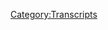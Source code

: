 {{DEFAULTSORT:
    #_TRANSCRIPT_0652:February 21-24, 2022
}}{{Transcript
    | title         = [[652: February 21-24, 2022]]
    | caption       = [https://knowledgefight.libsyn.com/652-february-21-24-2022 Listen to this episode on Libsyn]
    | episodeNumber = [[652: February 21-24, 2022|652]]
    | length        = 02:00:01
}}

{{MessageBox
    | header     = Warning: Bot Generated Content
    | text       = This transcript was automatically generated by transcription software and likely contains many mistakes and misattributions. Please check the audio for definitive quotes, attribution, and context.
    | image      = N3yvass4myg91.webp
    | imagewidth = 50px
    | id         = warning
}}

{{TranscriptBlock
    | name      = Unknown Speaker
    | timestamp = 00:00:00.000
    | text      = N-N-N-N-N-N-N-Knowledge Fight
}}

{{TranscriptBlock
    | name      = Unknown Speaker
    | timestamp = 00:00:12.960
    | text      = Dan and Jordan, I am sweating.
}}

{{TranscriptBlock
    | name      = Unknown Speaker
    | timestamp = 00:00:19.600
    | text      = Knowledgefight.com, it's time to pray.
}}

{{TranscriptBlock
    | name      = Unknown Speaker
    | timestamp = 00:00:21.399
    | text      = I have great respect for Knowledgefight, Knowledgefight.
}}

{{TranscriptBlock
    | name      = Unknown Speaker
    | timestamp = 00:00:25.199
    | text      = I'm sick of them posing as if they're the good guys, saying we are the bad guys.
}}

{{TranscriptBlock
    | name      = Unknown Speaker
    | timestamp = 00:00:29.359
    | text      = Knowledgefight.
}}

{{TranscriptBlock
    | name      = Unknown Speaker
    | timestamp = 00:00:30.359
    | text      = Dan and Jordan, Knowledgefight.
}}

{{TranscriptBlock
    | name      = Unknown Speaker
    | timestamp = 00:00:31.359
    | text      = Riddle her, riddle her, riddle her.
}}

{{TranscriptBlock
    | name      = Unknown Speaker
    | timestamp = 00:00:32.359
    | text      = Need, need, need money.
}}

{{TranscriptBlock
    | name      = Unknown Speaker
    | timestamp = 00:00:33.359
    | text      = Riddle her, riddle her, riddle her.
}}

{{TranscriptBlock
    | name      = Unknown Speaker
    | timestamp = 00:00:34.359
    | text      = Andy and Kansas, Andy and, Andy.
}}

{{TranscriptBlock
    | name      = Unknown Speaker
    | timestamp = 00:00:35.359
    | text      = Stop it.
}}

{{TranscriptBlock
    | name      = Unknown Speaker
    | timestamp = 00:00:36.359
    | text      = Andy and Kansas, Andy and Kansas.
}}

{{TranscriptBlock
    | name      = Unknown Speaker
    | timestamp = 00:00:37.359
    | text      = It's time to pray.
}}

{{TranscriptBlock
    | name      = Unknown Speaker
    | timestamp = 00:00:38.359
    | text      = Andy and Kansas, you're on the air.
}}

{{TranscriptBlock
    | name      = Unknown Speaker
    | timestamp = 00:00:39.359
    | text      = Thanks for holding.
}}

{{TranscriptBlock
    | name      = Unknown Speaker
    | timestamp = 00:00:40.359
    | text      = Hello Alex, I'm a first time caller.
}}

{{TranscriptBlock
    | name      = Unknown Speaker
    | timestamp = 00:00:41.359
    | text      = I'm a huge fan.
}}

{{TranscriptBlock
    | name      = Unknown Speaker
    | timestamp = 00:00:42.359
    | text      = I love your work.
}}

{{TranscriptBlock
    | name      = Unknown Speaker
    | timestamp = 00:00:43.359
    | text      = Knowledgefight.
}}

{{TranscriptBlock
    | name      = Unknown Speaker
    | timestamp = 00:00:44.359
    | text      = N-N-N-N-N-Knowledgefight.com.
}}

{{TranscriptBlock
    | name      = Unknown Speaker
    | timestamp = 00:00:45.359
    | text      = I love you.
}}

{{TranscriptBlock
    | name      = Unknown Speaker
    | timestamp = 00:00:46.359
    | text      = Hey everybody, welcome back to Knowledgefight.
}}

{{TranscriptBlock
    | name      = Unknown Speaker
    | timestamp = 00:01:00.759
    | text      = I'm Dan.
}}

{{TranscriptBlock
    | name      = Unknown Speaker
    | timestamp = 00:01:01.759
    | text      = I'm Jordan.
}}

{{TranscriptBlock
    | name      = Unknown Speaker
    | timestamp = 00:01:02.759
    | text      = We're a couple dudes.
}}

{{TranscriptBlock
    | name      = Unknown Speaker
    | timestamp = 00:01:03.759
    | text      = I'd like to sit around, worship at the altar of Selene and talk a little bit about Alex
}}

{{TranscriptBlock
    | name      = Unknown Speaker
    | timestamp = 00:01:05.560
    | text      = Jones.
}}

{{TranscriptBlock
    | name      = Unknown Speaker
    | timestamp = 00:01:06.560
    | text      = Oh indeed we are Dan.
}}

{{TranscriptBlock
    | name      = Unknown Speaker
    | timestamp = 00:01:07.560
    | text      = Jordan.
}}

{{TranscriptBlock
    | name      = Unknown Speaker
    | timestamp = 00:01:08.560
    | text      = Dan.
}}

{{TranscriptBlock
    | name      = Unknown Speaker
    | timestamp = 00:01:09.560
    | text      = Jordan.
}}

{{TranscriptBlock
    | name      = Unknown Speaker
    | timestamp = 00:01:10.560
    | text      = Quick question.
}}

{{TranscriptBlock
    | name      = Unknown Speaker
    | timestamp = 00:01:11.560
    | text      = Sure.
}}

{{TranscriptBlock
    | name      = Unknown Speaker
    | timestamp = 00:01:12.560
    | text      = What's your bright spot today?
}}

{{TranscriptBlock
    | name      = Unknown Speaker
    | timestamp = 00:01:13.560
    | text      = My bright spot is a little package that we got from, I don't know, she's gonna have to
}}

{{TranscriptBlock
    | name      = Unknown Speaker
    | timestamp = 00:01:18.680
    | text      = come up with her own title, Policy Wonk Whatever.
}}

{{TranscriptBlock
    | name      = Unknown Speaker
    | timestamp = 00:01:22.120
    | text      = Katie sent a handmade board game.
}}

{{TranscriptBlock
    | name      = Unknown Speaker
    | timestamp = 00:01:26.000
    | text      = Incredible.
}}

{{TranscriptBlock
    | name      = Unknown Speaker
    | timestamp = 00:01:27.000
    | text      = Full of inside jokes.
}}

{{TranscriptBlock
    | name      = Unknown Speaker
    | timestamp = 00:01:28.000
    | text      = Absolutely incredible.
}}

{{TranscriptBlock
    | name      = Unknown Speaker
    | timestamp = 00:01:29.819
    | text      = Sort of a take on Monopoly, more or less, but with its own rules, we haven't had a chance
}}

{{TranscriptBlock
    | name      = Unknown Speaker
    | timestamp = 00:01:36.959
    | text      = to play it yet.
}}

{{TranscriptBlock
    | name      = Unknown Speaker
    | timestamp = 00:01:37.959
    | text      = Yeah, but I'm excited beyond all reason to play it.
}}

{{TranscriptBlock
    | name      = Unknown Speaker
    | timestamp = 00:01:40.700
    | text      = But there's just, instead of the properties, there are people, so you have like Leo Zagami,
}}

{{TranscriptBlock
    | name      = Unknown Speaker
    | timestamp = 00:01:46.900
    | text      = you have multiple versions of Alex, you have a Drunk Alex, Cannibal Alex.
}}

{{TranscriptBlock
    | name      = Unknown Speaker
    | timestamp = 00:01:52.060
    | text      = There's an incorporation of Project Camelot stuff into it.
}}

{{TranscriptBlock
    | name      = Unknown Speaker
    | timestamp = 00:01:56.400
    | text      = So good.
}}

{{TranscriptBlock
    | name      = Unknown Speaker
    | timestamp = 00:01:57.400
    | text      = I don't think I'm doing a good job of describing it, because I'm just super excited.
}}

{{TranscriptBlock
    | name      = Unknown Speaker
    | timestamp = 00:02:02.400
    | text      = It's very funny.
}}

{{TranscriptBlock
    | name      = Unknown Speaker
    | timestamp = 00:02:04.239
    | text      = It is a well done system of jokes.
}}

{{TranscriptBlock
    | name      = Unknown Speaker
    | timestamp = 00:02:08.319
    | text      = It's kind of incredible, for two assholes like us with comedy brains, we can be shitting
}}

{{TranscriptBlock
    | name      = Unknown Speaker
    | timestamp = 00:02:15.080
    | text      = on people.
}}

{{TranscriptBlock
    | name      = Unknown Speaker
    | timestamp = 00:02:16.080
    | text      = Oh, can we?
}}

{{TranscriptBlock
    | name      = Unknown Speaker
    | timestamp = 00:02:17.080
    | text      = It's not hard.
}}

{{TranscriptBlock
    | name      = Unknown Speaker
    | timestamp = 00:02:18.080
    | text      = No.
}}

{{TranscriptBlock
    | name      = Unknown Speaker
    | timestamp = 00:02:19.080
    | text      = That is very funny.
}}

{{TranscriptBlock
    | name      = Unknown Speaker
    | timestamp = 00:02:20.080
    | text      = Legitimately good.
}}

{{TranscriptBlock
    | name      = Unknown Speaker
    | timestamp = 00:02:21.080
    | text      = I have not, obviously I haven't had a chance to, or why would I just sit and read over
}}

{{TranscriptBlock
    | name      = Unknown Speaker
    | timestamp = 00:02:25.039
    | text      = all of the cards?
}}

{{TranscriptBlock
    | name      = Unknown Speaker
    | timestamp = 00:02:26.039
    | text      = Just read all those cards?
}}

{{TranscriptBlock
    | name      = Unknown Speaker
    | timestamp = 00:02:27.039
    | text      = Yeah, yeah, yeah.
}}

{{TranscriptBlock
    | name      = Unknown Speaker
    | timestamp = 00:02:28.039
    | text      = I would like to be surprised if we play it.
}}

{{TranscriptBlock
    | name      = Unknown Speaker
    | timestamp = 00:02:29.039
    | text      = Right, when we play it.
}}

{{TranscriptBlock
    | name      = Unknown Speaker
    | timestamp = 00:02:30.039
    | text      = But the ones that I did read over, they do have a great sense of humor, just clever and
}}

{{TranscriptBlock
    | name      = Unknown Speaker
    | timestamp = 00:02:34.719
    | text      = witty.
}}

{{TranscriptBlock
    | name      = Unknown Speaker
    | timestamp = 00:02:35.719
    | text      = Oh yeah.
}}

{{TranscriptBlock
    | name      = Unknown Speaker
    | timestamp = 00:02:36.719
    | text      = Thank you so much, Katie.
}}

{{TranscriptBlock
    | name      = Unknown Speaker
    | timestamp = 00:02:37.719
    | text      = And just a real, a bright spot in, hey spoiler alert, the rest of this episode ain't gonna
}}

{{TranscriptBlock
    | name      = Unknown Speaker
    | timestamp = 00:02:43.680
    | text      = be bright.
}}

{{TranscriptBlock
    | name      = Unknown Speaker
    | timestamp = 00:02:44.680
    | text      = It's not that kind of day.
}}

{{TranscriptBlock
    | name      = Unknown Speaker
    | timestamp = 00:02:46.560
    | text      = No, so thank you for bringing that into our lives.
}}

{{TranscriptBlock
    | name      = Unknown Speaker
    | timestamp = 00:02:49.979
    | text      = Thank you so much.
}}

{{TranscriptBlock
    | name      = Unknown Speaker
    | timestamp = 00:02:50.979
    | text      = How about you?
}}

{{TranscriptBlock
    | name      = Unknown Speaker
    | timestamp = 00:02:51.979
    | text      = My bright spot is my partner, teacher.
}}

{{TranscriptBlock
    | name      = Unknown Speaker
    | timestamp = 00:02:55.860
    | text      = She's making these shirts, she's an art teacher, she's making shirts, print maker.
}}

{{TranscriptBlock
    | name      = Unknown Speaker
    | timestamp = 00:03:00.000
    | text      = And she's making these t-shirts for other teachers in the school, because I don't know
}}

{{TranscriptBlock
    | name      = Unknown Speaker
    | timestamp = 00:03:04.479
    | text      = if you know those teachers aren't treated well.
}}

{{TranscriptBlock
    | name      = Unknown Speaker
    | timestamp = 00:03:06.199
    | text      = Sure, I've heard that.
}}

{{TranscriptBlock
    | name      = Unknown Speaker
    | timestamp = 00:03:07.199
    | text      = There's a quote from this one person.
}}

{{TranscriptBlock
    | name      = Unknown Speaker
    | timestamp = 00:03:08.759
    | text      = They were all getting together, all the teachers, talking about how terrible things are.
}}

{{TranscriptBlock
    | name      = Unknown Speaker
    | timestamp = 00:03:12.919
    | text      = And this one teacher was like, man, this thing came into my room.
}}

{{TranscriptBlock
    | name      = Unknown Speaker
    | timestamp = 00:03:18.319
    | text      = It was not a mouse.
}}

{{TranscriptBlock
    | name      = Unknown Speaker
    | timestamp = 00:03:19.319
    | text      = It was a whole rat, right?
}}

{{TranscriptBlock
    | name      = Unknown Speaker
    | timestamp = 00:03:21.520
    | text      = And so she made a t-shirt out of that.
}}

{{TranscriptBlock
    | name      = Unknown Speaker
    | timestamp = 00:03:23.159
    | text      = She made a big nice drawing, it's classroom, it's a whole rat.
}}

{{TranscriptBlock
    | name      = Unknown Speaker
    | timestamp = 00:03:27.159
    | text      = People have started getting them, and she made one for me, and it's very, very good.
}}

{{TranscriptBlock
    | name      = Unknown Speaker
    | timestamp = 00:03:30.479
    | text      = Oh, that's nice.
}}

{{TranscriptBlock
    | name      = Unknown Speaker
    | timestamp = 00:03:31.479
    | text      = It's great.
}}

{{TranscriptBlock
    | name      = Unknown Speaker
    | timestamp = 00:03:32.479
    | text      = This is gonna be the next piece of meme wear.
}}

{{TranscriptBlock
    | name      = Unknown Speaker
    | timestamp = 00:03:34.240
    | text      = I hope so.
}}

{{TranscriptBlock
    | name      = Unknown Speaker
    | timestamp = 00:03:35.240
    | text      = As they say.
}}

{{TranscriptBlock
    | name      = Unknown Speaker
    | timestamp = 00:03:36.240
    | text      = If you're a CPS teacher, if you're a CPS teacher, look around for It's a Whole Rat.
}}

{{TranscriptBlock
    | name      = Unknown Speaker
    | timestamp = 00:03:41.120
    | text      = You'll find it.
}}

{{TranscriptBlock
    | name      = Unknown Speaker
    | timestamp = 00:03:42.120
    | text      = It's a Whole Rat is gonna go up there with Alex's new shirt with the presidents on it.
}}

{{TranscriptBlock
    | name      = Unknown Speaker
    | timestamp = 00:03:46.479
    | text      = Right, right, right.
}}

{{TranscriptBlock
    | name      = Unknown Speaker
    | timestamp = 00:03:47.479
    | text      = There's that one.
}}

{{TranscriptBlock
    | name      = Unknown Speaker
    | timestamp = 00:03:48.479
    | text      = And then there's Where's the Beef?
}}

{{TranscriptBlock
    | name      = Unknown Speaker
    | timestamp = 00:03:49.479
    | text      = We don't have time to get into this, but I encourage anyone.
}}

{{TranscriptBlock
    | name      = Unknown Speaker
    | timestamp = 00:03:52.360
    | text      = We'll tweet a picture of it.
}}

{{TranscriptBlock
    | name      = Unknown Speaker
    | timestamp = 00:03:53.360
    | text      = Alex has a new shirt that he's selling, which has faces of presidents, and I've been obsessed
}}

{{TranscriptBlock
    | name      = Unknown Speaker
    | timestamp = 00:03:57.740
    | text      = with it for the better part of the week.
}}

{{TranscriptBlock
    | name      = Unknown Speaker
    | timestamp = 00:03:59.680
    | text      = I'm so confused by it.
}}

{{TranscriptBlock
    | name      = Unknown Speaker
    | timestamp = 00:04:01.060
    | text      = You could dig in there for a while.
}}

{{TranscriptBlock
    | name      = Unknown Speaker
    | timestamp = 00:04:03.240
    | text      = You showed me, like, six problems within two seconds, and I'm still digging in.
}}

{{TranscriptBlock
    | name      = Unknown Speaker
    | timestamp = 00:04:07.800
    | text      = It's very confusing.
}}

{{TranscriptBlock
    | name      = Unknown Speaker
    | timestamp = 00:04:09.599
    | text      = We don't have time to get into it, but it'll be on our Twitter.
}}

{{TranscriptBlock
    | name      = Unknown Speaker
    | timestamp = 00:04:11.879
    | text      = It will.
}}

{{TranscriptBlock
    | name      = Unknown Speaker
    | timestamp = 00:04:12.879
    | text      = So, Jordan, the reason we don't have time to get into it today is that, you know, there's
}}

{{TranscriptBlock
    | name      = Unknown Speaker
    | timestamp = 00:04:17.019
    | text      = major world events afoot, and, well, quite frankly, I had planned to do an episode at
}}

{{TranscriptBlock
    | name      = Unknown Speaker
    | timestamp = 00:04:23.560
    | text      = the end of this week of tracking Alex's behavior over the course of the week.
}}

{{TranscriptBlock
    | name      = Unknown Speaker
    | timestamp = 00:04:28.519
    | text      = Right.
}}

{{TranscriptBlock
    | name      = Unknown Speaker
    | timestamp = 00:04:29.519
    | text      = And we're recording this on Thursday, and last night, Russia and Putin invaded Ukraine,
}}

{{TranscriptBlock
    | name      = Unknown Speaker
    | timestamp = 00:04:35.600
    | text      = and I kind of had to redo everything.
}}

{{TranscriptBlock
    | name      = Unknown Speaker
    | timestamp = 00:04:37.759
    | text      = Yeah, yeah, that'll change things.
}}

{{TranscriptBlock
    | name      = Unknown Speaker
    | timestamp = 00:04:39.639
    | text      = And so what we're going to be doing is we're going to have a focus on today's episode,
}}

{{TranscriptBlock
    | name      = Unknown Speaker
    | timestamp = 00:04:44.480
    | text      = the 24th of February 2022.
}}

{{TranscriptBlock
    | name      = Unknown Speaker
    | timestamp = 00:04:48.439
    | text      = And then we're also going to have a little bit of a prelude, a little bit of a, what
}}

{{TranscriptBlock
    | name      = Unknown Speaker
    | timestamp = 00:04:52.680
    | text      = would it be?
}}

{{TranscriptBlock
    | name      = Unknown Speaker
    | timestamp = 00:04:53.680
    | text      = Preview?
}}

{{TranscriptBlock
    | name      = Unknown Speaker
    | timestamp = 00:04:54.680
    | text      = A prologue.
}}

{{TranscriptBlock
    | name      = Unknown Speaker
    | timestamp = 00:04:55.680
    | text      = Prologue.
}}

{{TranscriptBlock
    | name      = Unknown Speaker
    | timestamp = 00:04:56.680
    | text      = There we go.
}}

{{TranscriptBlock
    | name      = Unknown Speaker
    | timestamp = 00:04:57.680
    | text      = So we'll get down to business on this, looking at February 21st, on to February 24th, but
}}

{{TranscriptBlock
    | name      = Unknown Speaker
    | timestamp = 00:05:04.079
    | text      = before we do that, let's take a little moment, Jordan, to say hello to some new wonks.
}}

{{TranscriptBlock
    | name      = Unknown Speaker
    | timestamp = 00:05:06.759
    | text      = Oh, that's a great idea.
}}

{{TranscriptBlock
    | name      = Unknown Speaker
    | timestamp = 00:05:07.759
    | text      = So first, Bret Stephens, biggest fan.
}}

{{TranscriptBlock
    | name      = Unknown Speaker
    | timestamp = 00:05:09.319
    | text      = Thank you so much.
}}

{{TranscriptBlock
    | name      = Unknown Speaker
    | timestamp = 00:05:10.319
    | text      = You're now a policy wonk.
}}

{{TranscriptBlock
    | name      = Unknown Speaker
    | timestamp = 00:05:11.319
    | text      = I'm a policy wonk.
}}

{{TranscriptBlock
    | name      = Unknown Speaker
    | timestamp = 00:05:12.319
    | text      = Thank you very much.
}}

{{TranscriptBlock
    | name      = Unknown Speaker
    | timestamp = 00:05:13.319
    | text      = Next, today, we're going over the episode from February 21st to 24th, 2022.
}}

{{TranscriptBlock
    | name      = Unknown Speaker
    | timestamp = 00:05:18.319
    | text      = Dan, this is 2022.
}}

{{TranscriptBlock
    | name      = Unknown Speaker
    | timestamp = 00:05:21.160
    | text      = Thank you so much.
}}

{{TranscriptBlock
    | name      = Unknown Speaker
    | timestamp = 00:05:22.160
    | text      = You are now a policy wonk.
}}

{{TranscriptBlock
    | name      = Unknown Speaker
    | timestamp = 00:05:23.160
    | text      = I'm a policy wonk.
}}

{{TranscriptBlock
    | name      = Unknown Speaker
    | timestamp = 00:05:24.160
    | text      = All right.
}}

{{TranscriptBlock
    | name      = Unknown Speaker
    | timestamp = 00:05:25.160
    | text      = It's 2022 also.
}}

{{TranscriptBlock
    | name      = Unknown Speaker
    | timestamp = 00:05:26.160
    | text      = Yes, with a comma T-O-O.
}}

{{TranscriptBlock
    | name      = Unknown Speaker
    | timestamp = 00:05:27.720
    | text      = Next, gay frog enthusiast, Philip Ham.
}}

{{TranscriptBlock
    | name      = Unknown Speaker
    | timestamp = 00:05:31.160
    | text      = Thank you so much.
}}

{{TranscriptBlock
    | name      = Unknown Speaker
    | timestamp = 00:05:32.160
    | text      = You are now a policy wonk.
}}

{{TranscriptBlock
    | name      = Unknown Speaker
    | timestamp = 00:05:33.160
    | text      = I'm a policy wonk.
}}

{{TranscriptBlock
    | name      = Unknown Speaker
    | timestamp = 00:05:34.160
    | text      = Thank you very much.
}}

{{TranscriptBlock
    | name      = Unknown Speaker
    | timestamp = 00:05:35.160
    | text      = Thank you.
}}

{{TranscriptBlock
    | name      = Unknown Speaker
    | timestamp = 00:05:36.160
    | text      = Next, Jordan, the heretic of Dune called Shahai Halud Shaitan.
}}

{{TranscriptBlock
    | name      = Unknown Speaker
    | timestamp = 00:05:39.279
    | text      = Thank you so much.
}}

{{TranscriptBlock
    | name      = Unknown Speaker
    | timestamp = 00:05:40.279
    | text      = You are now a policy wonk.
}}

{{TranscriptBlock
    | name      = Unknown Speaker
    | timestamp = 00:05:41.279
    | text      = I'm a policy wonk.
}}

{{TranscriptBlock
    | name      = Unknown Speaker
    | timestamp = 00:05:42.279
    | text      = Thank you very much for calling me the devil.
}}

{{TranscriptBlock
    | name      = Unknown Speaker
    | timestamp = 00:05:45.079
    | text      = That person assured me that you would get it.
}}

{{TranscriptBlock
    | name      = Unknown Speaker
    | timestamp = 00:05:47.519
    | text      = Oh, I do.
}}

{{TranscriptBlock
    | name      = Unknown Speaker
    | timestamp = 00:05:48.519
    | text      = Oh, indeed I do.
}}

{{TranscriptBlock
    | name      = Unknown Speaker
    | timestamp = 00:05:49.519
    | text      = And we got a policy wonk up in the mix, so thank you so much.
}}

{{TranscriptBlock
    | name      = Unknown Speaker
    | timestamp = 00:05:53.360
    | text      = The all caps, indeed, the globalist titty baby.
}}

{{TranscriptBlock
    | name      = Unknown Speaker
    | timestamp = 00:05:56.959
    | text      = Thank you so much.
}}

{{TranscriptBlock
    | name      = Unknown Speaker
    | timestamp = 00:05:57.959
    | text      = You are now a technocrat.
}}

{{TranscriptBlock
    | name      = Unknown Speaker
    | timestamp = 00:05:59.079
    | text      = I'm a policy wonk.
}}

{{TranscriptBlock
    | name      = Unknown Speaker
    | timestamp = 00:06:00.199
    | text      = I have risen above my enemies.
}}

{{TranscriptBlock
    | name      = Unknown Speaker
    | timestamp = 00:06:03.519
    | text      = I might quit tomorrow, actually.
}}

{{TranscriptBlock
    | name      = Unknown Speaker
    | timestamp = 00:06:04.839
    | text      = I'm just going to take a little break now.
}}

{{TranscriptBlock
    | name      = Unknown Speaker
    | timestamp = 00:06:07.639
    | text      = A little breaky for me.
}}

{{TranscriptBlock
    | name      = Unknown Speaker
    | timestamp = 00:06:11.399
    | text      = And then we're going to come back and I'm going to start the show over.
}}

{{TranscriptBlock
    | name      = Unknown Speaker
    | timestamp = 00:06:16.480
    | text      = But I'm the devil, I'm not going to be taking over here, I've been all this blah, blah,
}}

{{TranscriptBlock
    | name      = Unknown Speaker
    | timestamp = 00:06:20.920
    | text      = blah, blah.
}}

{{TranscriptBlock
    | name      = Unknown Speaker
    | timestamp = 00:06:21.920
    | text      = Fuck you.
}}

{{TranscriptBlock
    | name      = Unknown Speaker
    | timestamp = 00:06:22.920
    | text      = I got plenty of words for you, but at the end of the day, fuck you and your new world
}}

{{TranscriptBlock
    | name      = Unknown Speaker
    | timestamp = 00:06:27.240
    | text      = order and fuck the horse you rode in on and all your shit.
}}

{{TranscriptBlock
    | name      = Unknown Speaker
    | timestamp = 00:06:31.879
    | text      = Maybe today should be my last broadcast.
}}

{{TranscriptBlock
    | name      = Unknown Speaker
    | timestamp = 00:06:34.040
    | text      = Maybe I'll just be gone a month, maybe five years.
}}

{{TranscriptBlock
    | name      = Unknown Speaker
    | timestamp = 00:06:37.399
    | text      = Maybe I'll walk out of here tomorrow and you never see me again.
}}

{{TranscriptBlock
    | name      = Unknown Speaker
    | timestamp = 00:06:41.439
    | text      = That's really what I want to do.
}}

{{TranscriptBlock
    | name      = Unknown Speaker
    | timestamp = 00:06:43.519
    | text      = I never want to come back here again.
}}

{{TranscriptBlock
    | name      = Unknown Speaker
    | timestamp = 00:06:45.079
    | text      = I apologize to the crew and the listeners yesterday that I was legitimately having breakdowns
}}

{{TranscriptBlock
    | name      = Unknown Speaker
    | timestamp = 00:06:50.879
    | text      = on air.
}}

{{TranscriptBlock
    | name      = Unknown Speaker
    | timestamp = 00:06:51.879
    | text      = I'll be better tomorrow.
}}

{{TranscriptBlock
    | name      = Unknown Speaker
    | timestamp = 00:06:53.800
    | text      = He has not been better this week.
}}

{{TranscriptBlock
    | name      = Unknown Speaker
    | timestamp = 00:06:56.120
    | text      = Not this week?
}}

{{TranscriptBlock
    | name      = Unknown Speaker
    | timestamp = 00:06:57.120
    | text      = No.
}}

{{TranscriptBlock
    | name      = Unknown Speaker
    | timestamp = 00:06:58.120
    | text      = Oh, that's not a surprise.
}}

{{TranscriptBlock
    | name      = Unknown Speaker
    | timestamp = 00:06:59.120
    | text      = It's not a good week.
}}

{{TranscriptBlock
    | name      = Unknown Speaker
    | timestamp = 00:07:00.279
    | text      = It's a bad week for everybody.
}}

{{TranscriptBlock
    | name      = Unknown Speaker
    | timestamp = 00:07:01.600
    | text      = It's a bad week for the world.
}}

{{TranscriptBlock
    | name      = Unknown Speaker
    | timestamp = 00:07:03.040
    | text      = It's a bad week particularly for the people in Ukraine and our thoughts are with them,
}}

{{TranscriptBlock
    | name      = Unknown Speaker
    | timestamp = 00:07:09.120
    | text      = of course.
}}

{{TranscriptBlock
    | name      = Unknown Speaker
    | timestamp = 00:07:10.120
    | text      = Absolutely.
}}

{{TranscriptBlock
    | name      = Unknown Speaker
    | timestamp = 00:07:11.120
    | text      = And I am very confused by Alex's behavior and his narratives over the course of this
}}

{{TranscriptBlock
    | name      = Unknown Speaker
    | timestamp = 00:07:18.199
    | text      = week.
}}

{{TranscriptBlock
    | name      = Unknown Speaker
    | timestamp = 00:07:19.199
    | text      = It does not make sense.
}}

{{TranscriptBlock
    | name      = Unknown Speaker
    | timestamp = 00:07:20.199
    | text      = I told you this before we started recording.
}}

{{TranscriptBlock
    | name      = Unknown Speaker
    | timestamp = 00:07:21.839
    | text      = I don't know exactly what his point is about almost anything, but I do know little pieces
}}

{{TranscriptBlock
    | name      = Unknown Speaker
    | timestamp = 00:07:27.240
    | text      = of it as we go along and we can track it and hopefully make sense of it by the time we
}}

{{TranscriptBlock
    | name      = Unknown Speaker
    | timestamp = 00:07:31.560
    | text      = finish up.
}}

{{TranscriptBlock
    | name      = Unknown Speaker
    | timestamp = 00:07:32.560
    | text      = All right.
}}

{{TranscriptBlock
    | name      = Unknown Speaker
    | timestamp = 00:07:33.560
    | text      = So here is the first clip.
}}

{{TranscriptBlock
    | name      = Unknown Speaker
    | timestamp = 00:07:34.560
    | text      = We're going to start on the 21st.
}}

{{TranscriptBlock
    | name      = Unknown Speaker
    | timestamp = 00:07:35.720
    | text      = So this is Monday's show.
}}

{{TranscriptBlock
    | name      = Unknown Speaker
    | timestamp = 00:07:39.079
    | text      = The standoff is going.
}}

{{TranscriptBlock
    | name      = Unknown Speaker
    | timestamp = 00:07:40.439
    | text      = This is the day that eventually Putin will give his speech where he decides to recognize
}}

{{TranscriptBlock
    | name      = Unknown Speaker
    | timestamp = 00:07:46.319
    | text      = the breakaway states of Donetsk and Luhansk.
}}

{{TranscriptBlock
    | name      = Unknown Speaker
    | timestamp = 00:07:50.759
    | text      = And so that has not happened yet.
}}

{{TranscriptBlock
    | name      = Unknown Speaker
    | timestamp = 00:07:53.319
    | text      = This is just the beginning of the show.
}}

{{TranscriptBlock
    | name      = Unknown Speaker
    | timestamp = 00:07:55.120
    | text      = Here's where Alex is at.
}}

{{TranscriptBlock
    | name      = Unknown Speaker
    | timestamp = 00:07:56.759
    | text      = Russia has already been in an eight year proxy war with the globalist and the West began
}}

{{TranscriptBlock
    | name      = Unknown Speaker
    | timestamp = 00:08:04.959
    | text      = to move heavy weapons in the last few years, accelerated under Biden.
}}

{{TranscriptBlock
    | name      = Unknown Speaker
    | timestamp = 00:08:11.379
    | text      = And so Putin has put a bunch of troops on the border saying you need to not have them
}}

{{TranscriptBlock
    | name      = Unknown Speaker
    | timestamp = 00:08:15.160
    | text      = in or NATO.
}}

{{TranscriptBlock
    | name      = Unknown Speaker
    | timestamp = 00:08:16.439
    | text      = You need to stop heavy weapons shipments and we need to have a major armistice demilitarization
}}

{{TranscriptBlock
    | name      = Unknown Speaker
    | timestamp = 00:08:23.879
    | text      = ceasefire meeting under their Dinesque, if I pronounced that right, compact of several
}}

{{TranscriptBlock
    | name      = Unknown Speaker
    | timestamp = 00:08:30.279
    | text      = years ago.
}}

{{TranscriptBlock
    | name      = Unknown Speaker
    | timestamp = 00:08:31.279
    | text      = So we can just go ahead and say right off the bat that at this point, Alex is taking
}}

{{TranscriptBlock
    | name      = Unknown Speaker
    | timestamp = 00:08:34.960
    | text      = literally everything Putin says as gospel and he's backing Russia 100%.
}}

{{TranscriptBlock
    | name      = Unknown Speaker
    | timestamp = 00:08:40.360
    | text      = It's good to get that out of the way so we don't have to keep coming back to it as we
}}

{{TranscriptBlock
    | name      = Unknown Speaker
    | timestamp = 00:08:43.480
    | text      = go through.
}}

{{TranscriptBlock
    | name      = Unknown Speaker
    | timestamp = 00:08:44.639
    | text      = He's a Putin stan on Monday for sure.
}}

{{TranscriptBlock
    | name      = Unknown Speaker
    | timestamp = 00:08:48.399
    | text      = One of the things I found most interesting about that clip, though, is the idea that
}}

{{TranscriptBlock
    | name      = Unknown Speaker
    | timestamp = 00:08:51.320
    | text      = a country could be in a proxy war against the globalists.
}}

{{TranscriptBlock
    | name      = Unknown Speaker
    | timestamp = 00:08:54.840
    | text      = That seems like an absurd concept, but it's something that Alex just casually tosses around
}}

{{TranscriptBlock
    | name      = Unknown Speaker
    | timestamp = 00:08:58.480
    | text      = like it's a perfectly normal idea and that it's stupid to think anything else could possibly
}}

{{TranscriptBlock
    | name      = Unknown Speaker
    | timestamp = 00:09:02.720
    | text      = be going on.
}}

{{TranscriptBlock
    | name      = Unknown Speaker
    | timestamp = 00:09:04.279
    | text      = Alex doesn't even have a solid, consistent group of people who actually make up the globalists.
}}

{{TranscriptBlock
    | name      = Unknown Speaker
    | timestamp = 00:09:08.120
    | text      = So I have no faith that he could explain this proxy war if he were forced to.
}}

{{TranscriptBlock
    | name      = Unknown Speaker
    | timestamp = 00:09:12.000
    | text      = Like if I had a follow up question for him, I don't think it would make sense.
}}

{{TranscriptBlock
    | name      = Unknown Speaker
    | timestamp = 00:09:14.519
    | text      = I mean, you know, the globalists have been using other people who are also globalists
}}

{{TranscriptBlock
    | name      = Unknown Speaker
    | timestamp = 00:09:21.799
    | text      = to fight against Russia.
}}

{{TranscriptBlock
    | name      = Unknown Speaker
    | timestamp = 00:09:23.000
    | text      = Well that's direct then, isn't it?
}}

{{TranscriptBlock
    | name      = Unknown Speaker
    | timestamp = 00:09:25.559
    | text      = So Russia, though, has been using Russian...oh no.
}}

{{TranscriptBlock
    | name      = Unknown Speaker
    | timestamp = 00:09:31.279
    | text      = It does seem like proxy doesn't make sense there.
}}

{{TranscriptBlock
    | name      = Unknown Speaker
    | timestamp = 00:09:34.539
    | text      = It's a strange idea.
}}

{{TranscriptBlock
    | name      = Unknown Speaker
    | timestamp = 00:09:36.039
    | text      = So something that was really funny in that clip, though, is the part where Alex says
}}

{{TranscriptBlock
    | name      = Unknown Speaker
    | timestamp = 00:09:38.659
    | text      = that the West has been aggressing on Russia for a few years now, then realizes that would
}}

{{TranscriptBlock
    | name      = Unknown Speaker
    | timestamp = 00:09:42.820
    | text      = mean that it started under Trump, so he has to immediately qualify that it ramped up under
}}

{{TranscriptBlock
    | name      = Unknown Speaker
    | timestamp = 00:09:47.639
    | text      = Biden.
}}

{{TranscriptBlock
    | name      = Unknown Speaker
    | timestamp = 00:09:48.639
    | text      = Yeah, it was the most under Biden, though.
}}

{{TranscriptBlock
    | name      = Unknown Speaker
    | timestamp = 00:09:49.639
    | text      = His instincts to cover his ass when it comes to Trump stuff are really strong.
}}

{{TranscriptBlock
    | name      = Unknown Speaker
    | timestamp = 00:09:53.799
    | text      = Especially considering, like, he's already said, like, that guy loves vaccines, fuck
}}

{{TranscriptBlock
    | name      = Unknown Speaker
    | timestamp = 00:09:57.879
    | text      = that guy.
}}

{{TranscriptBlock
    | name      = Unknown Speaker
    | timestamp = 00:09:58.879
    | text      = I mean, insane.
}}

{{TranscriptBlock
    | name      = Unknown Speaker
    | timestamp = 00:09:59.879
    | text      = Just insane.
}}

{{TranscriptBlock
    | name      = Unknown Speaker
    | timestamp = 00:10:00.879
    | text      = Back and forth on him.
}}

{{TranscriptBlock
    | name      = Unknown Speaker
    | timestamp = 00:10:01.879
    | text      = Just a knee-jerk like, ooh, I don't know if people are going to get mad at me for criticizing
}}

{{TranscriptBlock
    | name      = Unknown Speaker
    | timestamp = 00:10:05.460
    | text      = him about this.
}}

{{TranscriptBlock
    | name      = Unknown Speaker
    | timestamp = 00:10:06.679
    | text      = Yeah.
}}

{{TranscriptBlock
    | name      = Unknown Speaker
    | timestamp = 00:10:07.679
    | text      = So also, there's no such thing as the Donetsk Compact.
}}

{{TranscriptBlock
    | name      = Unknown Speaker
    | timestamp = 00:10:10.960
    | text      = That's an agreement that Alex is just making up.
}}

{{TranscriptBlock
    | name      = Unknown Speaker
    | timestamp = 00:10:12.840
    | text      = I think that he's trying to remember the name of the Minsk Agreements, but he came up with
}}

{{TranscriptBlock
    | name      = Unknown Speaker
    | timestamp = 00:10:17.080
    | text      = the wrong mental file.
}}

{{TranscriptBlock
    | name      = Unknown Speaker
    | timestamp = 00:10:18.919
    | text      = The Minsk Agreements are two formal attempts to stop the fighting that's gone on in the
}}

{{TranscriptBlock
    | name      = Unknown Speaker
    | timestamp = 00:10:22.340
    | text      = Donbas region, which have both been unsuccessful.
}}

{{TranscriptBlock
    | name      = Unknown Speaker
    | timestamp = 00:10:25.580
    | text      = The first was the Minsk Protocol in 2014, followed by Minsk II in 2015.
}}

{{TranscriptBlock
    | name      = Unknown Speaker
    | timestamp = 00:10:30.419
    | text      = The goal of these agreements was to put in place a ceasefire between the Ukrainian military
}}

{{TranscriptBlock
    | name      = Unknown Speaker
    | timestamp = 00:10:34.039
    | text      = and the Russian-backed separatist groups in Donetsk and Luhansk, who have decided that
}}

{{TranscriptBlock
    | name      = Unknown Speaker
    | timestamp = 00:10:38.879
    | text      = they're their own breakaway states and not a part of Ukraine.
}}

{{TranscriptBlock
    | name      = Unknown Speaker
    | timestamp = 00:10:42.360
    | text      = The dynamics of this agreement are super complicated, because you have to look at the status of
}}

{{TranscriptBlock
    | name      = Unknown Speaker
    | timestamp = 00:10:48.100
    | text      = the parties from each other's viewpoints, and when you do, you kind of get a sense of
}}

{{TranscriptBlock
    | name      = Unknown Speaker
    | timestamp = 00:10:52.139
    | text      = how this was probably doomed to failure.
}}

{{TranscriptBlock
    | name      = Unknown Speaker
    | timestamp = 00:10:54.720
    | text      = According to most of the world, this was essentially an agreement between Ukraine and Russia, since
}}

{{TranscriptBlock
    | name      = Unknown Speaker
    | timestamp = 00:10:59.360
    | text      = the separatist groups in Donbas wouldn't be able to continue any of their actions without
}}

{{TranscriptBlock
    | name      = Unknown Speaker
    | timestamp = 00:11:02.960
    | text      = Russian backing.
}}

{{TranscriptBlock
    | name      = Unknown Speaker
    | timestamp = 00:11:04.460
    | text      = It's not really necessary to say that separatists in Donetsk need to withdraw heavy weapons,
}}

{{TranscriptBlock
    | name      = Unknown Speaker
    | timestamp = 00:11:09.720
    | text      = since without Russia, they wouldn't have heavy weapons.
}}

{{TranscriptBlock
    | name      = Unknown Speaker
    | timestamp = 00:11:13.379
    | text      = But from Russia's standpoint, this is a negotiation between Ukraine and the separatists in Donetsk
}}

{{TranscriptBlock
    | name      = Unknown Speaker
    | timestamp = 00:11:18.039
    | text      = and Luhansk.
}}

{{TranscriptBlock
    | name      = Unknown Speaker
    | timestamp = 00:11:19.039
    | text      = They've routinely taken the position that they're just observers and that they're there
}}

{{TranscriptBlock
    | name      = Unknown Speaker
    | timestamp = 00:11:22.200
    | text      = to mediate the process, and they don't exist as a party of the agreement.
}}

{{TranscriptBlock
    | name      = Unknown Speaker
    | timestamp = 00:11:26.480
    | text      = Putin sees himself as unbound from the agreement itself, at least partially for this reason.
}}

{{TranscriptBlock
    | name      = Unknown Speaker
    | timestamp = 00:11:32.080
    | text      = At the same time, Ukraine specifically sees this as a negotiation between themselves and
}}

{{TranscriptBlock
    | name      = Unknown Speaker
    | timestamp = 00:11:36.200
    | text      = Russia, and the Ukrainian president Zelensky has even said that he has, quote, no intention
}}

{{TranscriptBlock
    | name      = Unknown Speaker
    | timestamp = 00:11:40.399
    | text      = of talking to terrorists, and it is just impossible for me in my position.
}}

{{TranscriptBlock
    | name      = Unknown Speaker
    | timestamp = 00:11:45.340
    | text      = His perspective on the agreement is similar to how much of the world sees it, as a conversation
}}

{{TranscriptBlock
    | name      = Unknown Speaker
    | timestamp = 00:11:49.120
    | text      = between Ukraine and the Russian government, who are facilitating the actions of the separatist
}}

{{TranscriptBlock
    | name      = Unknown Speaker
    | timestamp = 00:11:53.279
    | text      = groups in Donbas, who the Ukrainian government see essentially as an insurgency.
}}

{{TranscriptBlock
    | name      = Unknown Speaker
    | timestamp = 00:11:57.559
    | text      = Right, right, right, right.
}}

{{TranscriptBlock
    | name      = Unknown Speaker
    | timestamp = 00:11:58.559
    | text      = So you can see from the perspectives of all of them, that negotiating table will be very
}}

{{TranscriptBlock
    | name      = Unknown Speaker
    | timestamp = 00:12:02.720
    | text      = difficult to navigate based on perceptions and how they see each other linking up.
}}

{{TranscriptBlock
    | name      = Unknown Speaker
    | timestamp = 00:12:07.879
    | text      = No, and this is where we get so much of that space-based intergalactic contract law being
}}

{{TranscriptBlock
    | name      = Unknown Speaker
    | timestamp = 00:12:15.679
    | text      = so important, is with these types of agreements, you have Putin being able to be like, nah,
}}

{{TranscriptBlock
    | name      = Unknown Speaker
    | timestamp = 00:12:21.960
    | text      = nah, nah, nah, nah.
}}

{{TranscriptBlock
    | name      = Unknown Speaker
    | timestamp = 00:12:23.840
    | text      = It's them, man.
}}

{{TranscriptBlock
    | name      = Unknown Speaker
    | timestamp = 00:12:25.240
    | text      = What are you talking about?
}}

{{TranscriptBlock
    | name      = Unknown Speaker
    | timestamp = 00:12:26.240
    | text      = You beat me on a technicality.
}}

{{TranscriptBlock
    | name      = Unknown Speaker
    | timestamp = 00:12:27.759
    | text      = I'm not in there.
}}

{{TranscriptBlock
    | name      = Unknown Speaker
    | timestamp = 00:12:29.639
    | text      = You don't have my signature there in writing, do you?
}}

{{TranscriptBlock
    | name      = Unknown Speaker
    | timestamp = 00:12:32.039
    | text      = He's like Al fucking Capone.
}}

{{TranscriptBlock
    | name      = Unknown Speaker
    | timestamp = 00:12:34.480
    | text      = So there was an inherent lack of agreement in this agreement, and it collapsed almost
}}

{{TranscriptBlock
    | name      = Unknown Speaker
    | timestamp = 00:12:38.159
    | text      = immediately, with the accusations from both sides that the other side had broken the ceasefire.
}}

{{TranscriptBlock
    | name      = Unknown Speaker
    | timestamp = 00:12:42.720
    | text      = So I don't know what the Donetsk Compact is.
}}

{{TranscriptBlock
    | name      = Unknown Speaker
    | timestamp = 00:12:45.639
    | text      = Alex doesn't know anything about the Minsk agreements, but is making a passing reference
}}

{{TranscriptBlock
    | name      = Unknown Speaker
    | timestamp = 00:12:49.059
    | text      = to them to justify Russia's actions now, because he's invested in defending everything Putin
}}

{{TranscriptBlock
    | name      = Unknown Speaker
    | timestamp = 00:12:53.679
    | text      = does.
}}

{{TranscriptBlock
    | name      = Unknown Speaker
    | timestamp = 00:12:54.679
    | text      = Monday.
}}

{{TranscriptBlock
    | name      = Unknown Speaker
    | timestamp = 00:12:55.679
    | text      = He's putting them up as the only major geopolitical force that stands against his imaginary enemies,
}}

{{TranscriptBlock
    | name      = Unknown Speaker
    | timestamp = 00:13:00.799
    | text      = so whenever it looks like the rubber is gonna meet the road, Alex is gonna be on Team Putin,
}}

{{TranscriptBlock
    | name      = Unknown Speaker
    | timestamp = 00:13:05.639
    | text      = and he'll use whatever flimsy grasp he has on history or past agreements to convince
}}

{{TranscriptBlock
    | name      = Unknown Speaker
    | timestamp = 00:13:09.200
    | text      = his audience that they should be too.
}}

{{TranscriptBlock
    | name      = Unknown Speaker
    | timestamp = 00:13:11.559
    | text      = Right.
}}

{{TranscriptBlock
    | name      = Unknown Speaker
    | timestamp = 00:13:12.559
    | text      = And that's kind of fucked up.
}}

{{TranscriptBlock
    | name      = Unknown Speaker
    | timestamp = 00:13:13.559
    | text      = Right, right, right.
}}

{{TranscriptBlock
    | name      = Unknown Speaker
    | timestamp = 00:13:14.559
    | text      = He's pushing the, he's pushing the, come on, you gotta, it's, go for Iraq, just take it.
}}

{{TranscriptBlock
    | name      = Unknown Speaker
    | timestamp = 00:13:18.840
    | text      = You know, it's yours.
}}

{{TranscriptBlock
    | name      = Unknown Speaker
    | timestamp = 00:13:19.840
    | text      = So talk to me about what you think the globalist hierarchy is right now.
}}

{{TranscriptBlock
    | name      = Unknown Speaker
    | timestamp = 00:13:22.899
    | text      = We know the devil's up top.
}}

{{TranscriptBlock
    | name      = Unknown Speaker
    | timestamp = 00:13:24.679
    | text      = Right.
}}

{{TranscriptBlock
    | name      = Unknown Speaker
    | timestamp = 00:13:25.679
    | text      = The devil is definitely up top.
}}

{{TranscriptBlock
    | name      = Unknown Speaker
    | timestamp = 00:13:26.679
    | text      = Yep.
}}

{{TranscriptBlock
    | name      = Unknown Speaker
    | timestamp = 00:13:27.679
    | text      = Who's his second in command?
}}

{{TranscriptBlock
    | name      = Unknown Speaker
    | timestamp = 00:13:28.679
    | text      = Second in command has gotta be Klaus Schwab at this point.
}}

{{TranscriptBlock
    | name      = Unknown Speaker
    | timestamp = 00:13:30.679
    | text      = You would think that.
}}

{{TranscriptBlock
    | name      = Unknown Speaker
    | timestamp = 00:13:31.679
    | text      = Yeah.
}}

{{TranscriptBlock
    | name      = Unknown Speaker
    | timestamp = 00:13:32.679
    | text      = And then, since we're dealing with Putin, I'm gonna go with Soros is up there.
}}

{{TranscriptBlock
    | name      = Unknown Speaker
    | timestamp = 00:13:36.799
    | text      = He's gotta be way up there.
}}

{{TranscriptBlock
    | name      = Unknown Speaker
    | timestamp = 00:13:37.799
    | text      = You would think that too.
}}

{{TranscriptBlock
    | name      = Unknown Speaker
    | timestamp = 00:13:39.879
    | text      = And then, I mean, naturally, the trilateral other power is Brian Stelter, so I think it's
}}

{{TranscriptBlock
    | name      = Unknown Speaker
    | timestamp = 00:13:45.519
    | text      = those three.
}}

{{TranscriptBlock
    | name      = Unknown Speaker
    | timestamp = 00:13:46.519
    | text      = Okay.
}}

{{TranscriptBlock
    | name      = Unknown Speaker
    | timestamp = 00:13:47.519
    | text      = There's a new flow chart in town.
}}

{{TranscriptBlock
    | name      = Unknown Speaker
    | timestamp = 00:13:49.039
    | text      = Okay.
}}

{{TranscriptBlock
    | name      = Unknown Speaker
    | timestamp = 00:13:50.039
    | text      = Here's the headline.
}}

{{TranscriptBlock
    | name      = Unknown Speaker
    | timestamp = 00:13:51.039
    | text      = The world is now in World War IV, and it's a global corporate war against humanity designed
}}

{{TranscriptBlock
    | name      = Unknown Speaker
    | timestamp = 00:13:58.240
    | text      = to have a controlled implosion of society to then carry out their endgame or their destination,
}}

{{TranscriptBlock
    | name      = Unknown Speaker
    | timestamp = 00:14:03.639
    | text      = their goal, 80 to 90% depopulation of the earth.
}}

{{TranscriptBlock
    | name      = Unknown Speaker
    | timestamp = 00:14:08.320
    | text      = Their official documents say 80 to 90% going back to the 60s, and these are the groups
}}

{{TranscriptBlock
    | name      = Unknown Speaker
    | timestamp = 00:14:13.879
    | text      = that created the Bilderberg Group, the CFR, the Trilateral Commission, it's all the same
}}

{{TranscriptBlock
    | name      = Unknown Speaker
    | timestamp = 00:14:19.279
    | text      = group.
}}

{{TranscriptBlock
    | name      = Unknown Speaker
    | timestamp = 00:14:20.279
    | text      = It's the elite capture groups, the corporate capture groups that you know of as the Davos
}}

{{TranscriptBlock
    | name      = Unknown Speaker
    | timestamp = 00:14:25.039
    | text      = Group.
}}

{{TranscriptBlock
    | name      = Unknown Speaker
    | timestamp = 00:14:26.039
    | text      = The Davos Group is the main PR mouth of this.
}}

{{TranscriptBlock
    | name      = Unknown Speaker
    | timestamp = 00:14:30.960
    | text      = Use the Lord of the Rings analogy.
}}

{{TranscriptBlock
    | name      = Unknown Speaker
    | timestamp = 00:14:32.399
    | text      = Don't.
}}

{{TranscriptBlock
    | name      = Unknown Speaker
    | timestamp = 00:14:33.399
    | text      = They're about to have the big battle.
}}

{{TranscriptBlock
    | name      = Unknown Speaker
    | timestamp = 00:14:37.279
    | text      = They're on the edge of Mordor, and the forces, the good guys are there, and the big black
}}

{{TranscriptBlock
    | name      = Unknown Speaker
    | timestamp = 00:14:42.179
    | text      = gate opens and out marches a undead general, and they say, are you Sauron?
}}

{{TranscriptBlock
    | name      = Unknown Speaker
    | timestamp = 00:14:47.879
    | text      = And he says, no, I am the mouth of Sauron, and that's what Klaus Schwab is, is the mouth
}}

{{TranscriptBlock
    | name      = Unknown Speaker
    | timestamp = 00:14:54.919
    | text      = of Sauron.
}}

{{TranscriptBlock
    | name      = Unknown Speaker
    | timestamp = 00:14:55.919
    | text      = All right.
}}

{{TranscriptBlock
    | name      = Unknown Speaker
    | timestamp = 00:14:56.919
    | text      = Okay.
}}

{{TranscriptBlock
    | name      = Unknown Speaker
    | timestamp = 00:14:57.919
    | text      = I got one.
}}

{{TranscriptBlock
    | name      = Unknown Speaker
    | timestamp = 00:14:58.919
    | text      = Above him is one of the top ringwraiths, Larry Fink.
}}

{{TranscriptBlock
    | name      = Unknown Speaker
    | timestamp = 00:15:04.799
    | text      = What?
}}

{{TranscriptBlock
    | name      = Unknown Speaker
    | timestamp = 00:15:06.600
    | text      = And then above that, of course, is the devil.
}}

{{TranscriptBlock
    | name      = Unknown Speaker
    | timestamp = 00:15:08.440
    | text      = Okay.
}}

{{TranscriptBlock
    | name      = Unknown Speaker
    | timestamp = 00:15:09.440
    | text      = Okay.
}}

{{TranscriptBlock
    | name      = Unknown Speaker
    | timestamp = 00:15:10.440
    | text      = Who's Larry Fink?
}}

{{TranscriptBlock
    | name      = Unknown Speaker
    | timestamp = 00:15:11.440
    | text      = Larry Fink is the head of Blackrock.
}}

{{TranscriptBlock
    | name      = Unknown Speaker
    | timestamp = 00:15:12.440
    | text      = Oh.
}}

{{TranscriptBlock
    | name      = Unknown Speaker
    | timestamp = 00:15:13.440
    | text      = He's also on the board of the World Economic Forum.
}}

{{TranscriptBlock
    | name      = Unknown Speaker
    | timestamp = 00:15:16.279
    | text      = The investment group, Blackrock, the one that owns just like a bunch of shit?
}}

{{TranscriptBlock
    | name      = Unknown Speaker
    | timestamp = 00:15:20.240
    | text      = Yeah.
}}

{{TranscriptBlock
    | name      = Unknown Speaker
    | timestamp = 00:15:21.240
    | text      = Okay, cool.
}}

{{TranscriptBlock
    | name      = Unknown Speaker
    | timestamp = 00:15:22.240
    | text      = Yep.
}}

{{TranscriptBlock
    | name      = Unknown Speaker
    | timestamp = 00:15:23.240
    | text      = All right.
}}

{{TranscriptBlock
    | name      = Unknown Speaker
    | timestamp = 00:15:24.240
    | text      = I don't know when he got inserted, his hide.
}}

{{TranscriptBlock
    | name      = Unknown Speaker
    | timestamp = 00:15:27.200
    | text      = This was fast.
}}

{{TranscriptBlock
    | name      = Unknown Speaker
    | timestamp = 00:15:28.200
    | text      = He went from not on my radar to second in command real quick.
}}

{{TranscriptBlock
    | name      = Unknown Speaker
    | timestamp = 00:15:32.559
    | text      = That's a bummer.
}}

{{TranscriptBlock
    | name      = Unknown Speaker
    | timestamp = 00:15:33.559
    | text      = Yeah.
}}

{{TranscriptBlock
    | name      = Unknown Speaker
    | timestamp = 00:15:34.559
    | text      = Wow.
}}

{{TranscriptBlock
    | name      = Unknown Speaker
    | timestamp = 00:15:35.559
    | text      = Yeah, it's wild.
}}

{{TranscriptBlock
    | name      = Unknown Speaker
    | timestamp = 00:15:36.559
    | text      = How did he get away with it for so long?
}}

{{TranscriptBlock
    | name      = Unknown Speaker
    | timestamp = 00:15:38.840
    | text      = You know, there was that wrestling storyline where Vince McMahon was the higher power that
}}

{{TranscriptBlock
    | name      = Unknown Speaker
    | timestamp = 00:15:45.120
    | text      = was running Undertaker.
}}

{{TranscriptBlock
    | name      = Unknown Speaker
    | timestamp = 00:15:46.440
    | text      = Right.
}}

{{TranscriptBlock
    | name      = Unknown Speaker
    | timestamp = 00:15:47.440
    | text      = Right, right, right.
}}

{{TranscriptBlock
    | name      = Unknown Speaker
    | timestamp = 00:15:48.440
    | text      = And the ministry and all of this.
}}

{{TranscriptBlock
    | name      = Unknown Speaker
    | timestamp = 00:15:49.440
    | text      = And then there's that big moment of, it was me, Austin, all along.
}}

{{TranscriptBlock
    | name      = Unknown Speaker
    | timestamp = 00:15:52.120
    | text      = It was me.
}}

{{TranscriptBlock
    | name      = Unknown Speaker
    | timestamp = 00:15:53.120
    | text      = What?
}}

{{TranscriptBlock
    | name      = Unknown Speaker
    | timestamp = 00:15:54.120
    | text      = No.
}}

{{TranscriptBlock
    | name      = Unknown Speaker
    | timestamp = 00:15:55.120
    | text      = Yeah, he pulled up his hood.
}}

{{TranscriptBlock
    | name      = Unknown Speaker
    | timestamp = 00:15:56.120
    | text      = That's how I imagine Larry Fink revealed himself to Alex.
}}

{{TranscriptBlock
    | name      = Unknown Speaker
    | timestamp = 00:15:57.480
    | text      = All right.
}}

{{TranscriptBlock
    | name      = Unknown Speaker
    | timestamp = 00:15:58.480
    | text      = It's me.
}}

{{TranscriptBlock
    | name      = Unknown Speaker
    | timestamp = 00:15:59.480
    | text      = I was above Klaus Schwab.
}}

{{TranscriptBlock
    | name      = Unknown Speaker
    | timestamp = 00:16:00.480
    | text      = Okay.
}}

{{TranscriptBlock
    | name      = Unknown Speaker
    | timestamp = 00:16:01.480
    | text      = That makes sense.
}}

{{TranscriptBlock
    | name      = Unknown Speaker
    | timestamp = 00:16:02.480
    | text      = That makes sense.
}}

{{TranscriptBlock
    | name      = Unknown Speaker
    | timestamp = 00:16:03.480
    | text      = Okay.
}}

{{TranscriptBlock
    | name      = Unknown Speaker
    | timestamp = 00:16:04.480
    | text      = I'm not going to say that Alex has never mentioned Larry Fink, because I haven't listened to
}}

{{TranscriptBlock
    | name      = Unknown Speaker
    | timestamp = 00:16:05.480
    | text      = literally every episode of his.
}}

{{TranscriptBlock
    | name      = Unknown Speaker
    | timestamp = 00:16:07.159
    | text      = Sure, sure.
}}

{{TranscriptBlock
    | name      = Unknown Speaker
    | timestamp = 00:16:08.159
    | text      = But as someone who takes in a lot of Alex's content, this is not one of the villains that
}}

{{TranscriptBlock
    | name      = Unknown Speaker
    | timestamp = 00:16:11.840
    | text      = I...
}}

{{TranscriptBlock
    | name      = Unknown Speaker
    | timestamp = 00:16:12.840
    | text      = For him to be second in command seems really important.
}}

{{TranscriptBlock
    | name      = Unknown Speaker
    | timestamp = 00:16:14.879
    | text      = Yeah.
}}

{{TranscriptBlock
    | name      = Unknown Speaker
    | timestamp = 00:16:15.879
    | text      = Yeah.
}}

{{TranscriptBlock
    | name      = Unknown Speaker
    | timestamp = 00:16:16.879
    | text      = He might've gotten bumped up from the middle management or council of 12.
}}

{{TranscriptBlock
    | name      = Unknown Speaker
    | timestamp = 00:16:19.840
    | text      = Sure, sure.
}}

{{TranscriptBlock
    | name      = Unknown Speaker
    | timestamp = 00:16:20.840
    | text      = No, I'm sure he's a billionaire and evil and shit.
}}

{{TranscriptBlock
    | name      = Unknown Speaker
    | timestamp = 00:16:23.000
    | text      = Right under the devil.
}}

{{TranscriptBlock
    | name      = Unknown Speaker
    | timestamp = 00:16:24.000
    | text      = Wow.
}}

{{TranscriptBlock
    | name      = Unknown Speaker
    | timestamp = 00:16:25.000
    | text      = Yeah.
}}

{{TranscriptBlock
    | name      = Unknown Speaker
    | timestamp = 00:16:26.000
    | text      = Man.
}}

{{TranscriptBlock
    | name      = Unknown Speaker
    | timestamp = 00:16:27.000
    | text      = Impressive.
}}

{{TranscriptBlock
    | name      = Unknown Speaker
    | timestamp = 00:16:28.000
    | text      = Yeah.
}}

{{TranscriptBlock
    | name      = Unknown Speaker
    | timestamp = 00:16:29.000
    | text      = Good for him.
}}

{{TranscriptBlock
    | name      = Unknown Speaker
    | timestamp = 00:16:30.000
    | text      = Yeah.
}}

{{TranscriptBlock
    | name      = Unknown Speaker
    | timestamp = 00:16:31.000
    | text      = So Alex does some stupid killing of time here.
}}

{{TranscriptBlock
    | name      = Unknown Speaker
    | timestamp = 00:16:32.120
    | text      = And this is something that I always find very interesting and I don't think I'll ever ignore
}}

{{TranscriptBlock
    | name      = Unknown Speaker
    | timestamp = 00:16:38.240
    | text      = when it comes up.
}}

{{TranscriptBlock
    | name      = Unknown Speaker
    | timestamp = 00:16:40.360
    | text      = But now we're going into World War IV, that is economic, that is psychological, that is
}}

{{TranscriptBlock
    | name      = Unknown Speaker
    | timestamp = 00:16:46.519
    | text      = cyber, that is radiological, that is electromagnetic, that is chemical, that is covert, silent weapons,
}}

{{TranscriptBlock
    | name      = Unknown Speaker
    | timestamp = 00:16:56.440
    | text      = silent weapons for quiet wars.
}}

{{TranscriptBlock
    | name      = Unknown Speaker
    | timestamp = 00:17:02.120
    | text      = Silent weapons for quiet wars.
}}

{{TranscriptBlock
    | name      = Unknown Speaker
    | timestamp = 00:17:04.720
    | text      = Just look these terms up and it's what the globalists are obsessed with and they brag
}}

{{TranscriptBlock
    | name      = Unknown Speaker
    | timestamp = 00:17:09.880
    | text      = how you're dumb animals and they brag how they're going to annihilate you and how they're
}}

{{TranscriptBlock
    | name      = Unknown Speaker
    | timestamp = 00:17:13.799
    | text      = going to slowly take all your resources but make you love it while they brainwash you
}}

{{TranscriptBlock
    | name      = Unknown Speaker
    | timestamp = 00:17:17.759
    | text      = using Pavlovian behavioral psychology.
}}

{{TranscriptBlock
    | name      = Unknown Speaker
    | timestamp = 00:17:20.599
    | text      = These are the worst villains the earth has ever seen.
}}

{{TranscriptBlock
    | name      = Unknown Speaker
    | timestamp = 00:17:25.599
    | text      = Silent weapons for quiet wars, as we've mentioned before, is a fake document.
}}

{{TranscriptBlock
    | name      = Unknown Speaker
    | timestamp = 00:17:29.039
    | text      = It was a hoax document that got published in Behold a Pale Horse.
}}

{{TranscriptBlock
    | name      = Unknown Speaker
    | timestamp = 00:17:32.880
    | text      = Bill Cooper wrote, we went over this in great detail on episode 381 of the podcast.
}}

{{TranscriptBlock
    | name      = Unknown Speaker
    | timestamp = 00:17:38.160
    | text      = If anyone wants to know why it's really pathetic that Alex is referencing this as a real thing,
}}

{{TranscriptBlock
    | name      = Unknown Speaker
    | timestamp = 00:17:43.039
    | text      = check that episode out.
}}

{{TranscriptBlock
    | name      = Unknown Speaker
    | timestamp = 00:17:44.480
    | text      = Go on back, true believers.
}}

{{TranscriptBlock
    | name      = Unknown Speaker
    | timestamp = 00:17:46.119
    | text      = It's fun to say, though.
}}

{{TranscriptBlock
    | name      = Unknown Speaker
    | timestamp = 00:17:47.440
    | text      = It is.
}}

{{TranscriptBlock
    | name      = Unknown Speaker
    | timestamp = 00:17:48.440
    | text      = Silent weapons for quiet wars is a great name.
}}

{{TranscriptBlock
    | name      = Unknown Speaker
    | timestamp = 00:17:49.599
    | text      = It's a great name.
}}

{{TranscriptBlock
    | name      = Unknown Speaker
    | timestamp = 00:17:50.720
    | text      = It really is a great title.
}}

{{TranscriptBlock
    | name      = Unknown Speaker
    | timestamp = 00:17:53.160
    | text      = That's one of the problems.
}}

{{TranscriptBlock
    | name      = Unknown Speaker
    | timestamp = 00:17:54.160
    | text      = These hoax documents have great names and then these UN things like Agenda 21 sounds
}}

{{TranscriptBlock
    | name      = Unknown Speaker
    | timestamp = 00:17:58.960
    | text      = fucking nefarious.
}}

{{TranscriptBlock
    | name      = Unknown Speaker
    | timestamp = 00:17:59.960
    | text      = So evil as evil.
}}

{{TranscriptBlock
    | name      = Unknown Speaker
    | timestamp = 00:18:00.960
    | text      = What are you guys fucking doing?
}}

{{TranscriptBlock
    | name      = Unknown Speaker
    | timestamp = 00:18:01.960
    | text      = Yeah.
}}

{{TranscriptBlock
    | name      = Unknown Speaker
    | timestamp = 00:18:02.960
    | text      = They have no sense of creativity.
}}

{{TranscriptBlock
    | name      = Unknown Speaker
    | timestamp = 00:18:03.960
    | text      = Then again, silent weapons for quiet wars, if it was actually something the government
}}

{{TranscriptBlock
    | name      = Unknown Speaker
    | timestamp = 00:18:07.299
    | text      = had produced.
}}

{{TranscriptBlock
    | name      = Unknown Speaker
    | timestamp = 00:18:08.299
    | text      = The most terrifying document.
}}

{{TranscriptBlock
    | name      = Unknown Speaker
    | timestamp = 00:18:09.299
    | text      = Pretty fucking scary.
}}

{{TranscriptBlock
    | name      = Unknown Speaker
    | timestamp = 00:18:10.299
    | text      = Yeah, no, you should never name, you don't actually name it like that.
}}

{{TranscriptBlock
    | name      = Unknown Speaker
    | timestamp = 00:18:13.119
    | text      = But you know.
}}

{{TranscriptBlock
    | name      = Unknown Speaker
    | timestamp = 00:18:14.119
    | text      = Yeah.
}}

{{TranscriptBlock
    | name      = Unknown Speaker
    | timestamp = 00:18:15.119
    | text      = I guess the fact that you know it's bullshit kind of makes you able to take it into the
}}

{{TranscriptBlock
    | name      = Unknown Speaker
    | timestamp = 00:18:18.359
    | text      = realm of fiction.
}}

{{TranscriptBlock
    | name      = Unknown Speaker
    | timestamp = 00:18:19.359
    | text      = Yeah, yeah, yeah.
}}

{{TranscriptBlock
    | name      = Unknown Speaker
    | timestamp = 00:18:20.359
    | text      = And that makes the name a little better.
}}

{{TranscriptBlock
    | name      = Unknown Speaker
    | timestamp = 00:18:22.119
    | text      = It does get into like, you know, you like the judge and the blood meridian, but if the
}}

{{TranscriptBlock
    | name      = Unknown Speaker
    | timestamp = 00:18:26.059
    | text      = judge were actually alive, you'd be like, I gotta get away from the devil.
}}

{{TranscriptBlock
    | name      = Unknown Speaker
    | timestamp = 00:18:29.960
    | text      = He's the devil.
}}

{{TranscriptBlock
    | name      = Unknown Speaker
    | timestamp = 00:18:30.960
    | text      = Yeah.
}}

{{TranscriptBlock
    | name      = Unknown Speaker
    | timestamp = 00:18:31.960
    | text      = Yeah, you may be right.
}}

{{TranscriptBlock
    | name      = Unknown Speaker
    | timestamp = 00:18:32.960
    | text      = Yeah, yeah, yeah.
}}

{{TranscriptBlock
    | name      = Unknown Speaker
    | timestamp = 00:18:33.960
    | text      = And I come to realize, and I know I've probably brought this up before, a lot of Alex's reporting
}}

{{TranscriptBlock
    | name      = Unknown Speaker
    | timestamp = 00:18:42.119
    | text      = is just based on memes he's seen.
}}

{{TranscriptBlock
    | name      = Unknown Speaker
    | timestamp = 00:18:44.039
    | text      = Yeah, 100%.
}}

{{TranscriptBlock
    | name      = Unknown Speaker
    | timestamp = 00:18:45.039
    | text      = It's really shocking.
}}

{{TranscriptBlock
    | name      = Unknown Speaker
    | timestamp = 00:18:46.539
    | text      = And particularly when we're sitting here talking about, you know, the period where tensions
}}

{{TranscriptBlock
    | name      = Unknown Speaker
    | timestamp = 00:18:50.980
    | text      = are really high, discussion of a potential invasion are going on, when you're reporting
}}

{{TranscriptBlock
    | name      = Unknown Speaker
    | timestamp = 00:18:56.680
    | text      = stuff that has to do with Ukraine based on a meme.
}}

{{TranscriptBlock
    | name      = Unknown Speaker
    | timestamp = 00:19:00.559
    | text      = That's not good.
}}

{{TranscriptBlock
    | name      = Unknown Speaker
    | timestamp = 00:19:01.559
    | text      = It's not great.
}}

{{TranscriptBlock
    | name      = Unknown Speaker
    | timestamp = 00:19:02.559
    | text      = That's not good.
}}

{{TranscriptBlock
    | name      = Unknown Speaker
    | timestamp = 00:19:03.559
    | text      = That's true a lot better.
}}

{{TranscriptBlock
    | name      = Unknown Speaker
    | timestamp = 00:19:04.559
    | text      = I saw footage out of Ukraine from where they were ordering people not to be allowed to
}}

{{TranscriptBlock
    | name      = Unknown Speaker
    | timestamp = 00:19:08.519
    | text      = protest or be in the streets for COVID, and the police there just dropped their shields
}}

{{TranscriptBlock
    | name      = Unknown Speaker
    | timestamp = 00:19:13.319
    | text      = and walked off.
}}

{{TranscriptBlock
    | name      = Unknown Speaker
    | timestamp = 00:19:15.119
    | text      = And that's really the answer.
}}

{{TranscriptBlock
    | name      = Unknown Speaker
    | timestamp = 00:19:16.119
    | text      = That's why the globalists want robots in control and technocracy in control, because then humans
}}

{{TranscriptBlock
    | name      = Unknown Speaker
    | timestamp = 00:19:23.680
    | text      = can be cut out of the loop and there's not that human free will of whether the police
}}

{{TranscriptBlock
    | name      = Unknown Speaker
    | timestamp = 00:19:32.779
    | text      = are told, attack folks that are out here peacefully demonstrating, no, we'll just drop our shields
}}

{{TranscriptBlock
    | name      = Unknown Speaker
    | timestamp = 00:19:36.559
    | text      = and leave.
}}

{{TranscriptBlock
    | name      = Unknown Speaker
    | timestamp = 00:19:38.079
    | text      = That's the real courage.
}}

{{TranscriptBlock
    | name      = Unknown Speaker
    | timestamp = 00:19:39.079
    | text      = You know, they'd all been talking about it before they did it.
}}

{{TranscriptBlock
    | name      = Unknown Speaker
    | timestamp = 00:19:42.480
    | text      = And then the one guy decides to do it.
}}

{{TranscriptBlock
    | name      = Unknown Speaker
    | timestamp = 00:19:46.500
    | text      = They orderly just go drop their shields in a pile for the city to come pick up.
}}

{{TranscriptBlock
    | name      = Unknown Speaker
    | timestamp = 00:19:50.160
    | text      = They say, you know what?
}}

{{TranscriptBlock
    | name      = Unknown Speaker
    | timestamp = 00:19:51.160
    | text      = No, we're not going to beat people over the head for being out here peacefully.
}}

{{TranscriptBlock
    | name      = Unknown Speaker
    | timestamp = 00:19:54.799
    | text      = We're not going to start our own futures.
}}

{{TranscriptBlock
    | name      = Unknown Speaker
    | timestamp = 00:19:55.880
    | text      = We're not idiots.
}}

{{TranscriptBlock
    | name      = Unknown Speaker
    | timestamp = 00:19:58.720
    | text      = And that's what we should see.
}}

{{TranscriptBlock
    | name      = Unknown Speaker
    | timestamp = 00:20:00.319
    | text      = So this is a great example of the information that Alex disseminates and why it can't be
}}

{{TranscriptBlock
    | name      = Unknown Speaker
    | timestamp = 00:20:04.200
    | text      = trusted, even when he shows a video, because he does, he shows the video of this.
}}

{{TranscriptBlock
    | name      = Unknown Speaker
    | timestamp = 00:20:08.460
    | text      = He's playing this video and it's of police dropping their shields into a pile just as
}}

{{TranscriptBlock
    | name      = Unknown Speaker
    | timestamp = 00:20:12.039
    | text      = he's describing, but the context of the situation is completely different than what he's saying.
}}

{{TranscriptBlock
    | name      = Unknown Speaker
    | timestamp = 00:20:17.000
    | text      = He either saw this posted as a meme somewhere with a false story attached to it, or he saw
}}

{{TranscriptBlock
    | name      = Unknown Speaker
    | timestamp = 00:20:20.980
    | text      = the video and decided to make up his own plot about what he wanted to imagine this was.
}}

{{TranscriptBlock
    | name      = Unknown Speaker
    | timestamp = 00:20:26.559
    | text      = This was not from COVID times.
}}

{{TranscriptBlock
    | name      = Unknown Speaker
    | timestamp = 00:20:28.880
    | text      = It's actually a video from 2014.
}}

{{TranscriptBlock
    | name      = Unknown Speaker
    | timestamp = 00:20:30.400
    | text      = It was filmed in Slovyansk, a city in East Ukraine.
}}

{{TranscriptBlock
    | name      = Unknown Speaker
    | timestamp = 00:20:34.980
    | text      = There had been skirmishes in the city between Ukrainian government forces and the pro-Russian
}}

{{TranscriptBlock
    | name      = Unknown Speaker
    | timestamp = 00:20:39.119
    | text      = separatists and at the point of the video being shot, the police had detained some of
}}

{{TranscriptBlock
    | name      = Unknown Speaker
    | timestamp = 00:20:42.920
    | text      = the separatists.
}}

{{TranscriptBlock
    | name      = Unknown Speaker
    | timestamp = 00:20:44.259
    | text      = The video depicts a crowd of people threatening the police, the police realizing they're outnumbered,
}}

{{TranscriptBlock
    | name      = Unknown Speaker
    | timestamp = 00:20:48.279
    | text      = and them dropping their shields and leaving.
}}

{{TranscriptBlock
    | name      = Unknown Speaker
    | timestamp = 00:20:50.079
    | text      = Right.
}}

{{TranscriptBlock
    | name      = Unknown Speaker
    | timestamp = 00:20:51.079
    | text      = That's the situation that's going on.
}}

{{TranscriptBlock
    | name      = Unknown Speaker
    | timestamp = 00:20:52.680
    | text      = Right, right, right.
}}

{{TranscriptBlock
    | name      = Unknown Speaker
    | timestamp = 00:20:53.680
    | text      = Not so much a, we're going to join the freedom fighters.
}}

{{TranscriptBlock
    | name      = Unknown Speaker
    | timestamp = 00:20:57.400
    | text      = It's much like the tow truck drivers deciding that they're...
}}

{{TranscriptBlock
    | name      = Unknown Speaker
    | timestamp = 00:21:01.119
    | text      = Yeah, it's more like, uh, fuck this, bye!
}}

{{TranscriptBlock
    | name      = Unknown Speaker
    | timestamp = 00:21:04.799
    | text      = So the thing I find really interesting is how much of the story Alex is telling has
}}

{{TranscriptBlock
    | name      = Unknown Speaker
    | timestamp = 00:21:08.680
    | text      = to do with his own imagination and how he's come up with detailed motives for the people
}}

{{TranscriptBlock
    | name      = Unknown Speaker
    | timestamp = 00:21:12.920
    | text      = in the video.
}}

{{TranscriptBlock
    | name      = Unknown Speaker
    | timestamp = 00:21:14.160
    | text      = He's sure that they talked about how they were going to do this in advance to make a
}}

{{TranscriptBlock
    | name      = Unknown Speaker
    | timestamp = 00:21:17.000
    | text      = statement about COVID measures.
}}

{{TranscriptBlock
    | name      = Unknown Speaker
    | timestamp = 00:21:19.000
    | text      = It's all just the product of him seeing a video and then deciding how he wants to make
}}

{{TranscriptBlock
    | name      = Unknown Speaker
    | timestamp = 00:21:22.559
    | text      = up a story about it to sell the audience.
}}

{{TranscriptBlock
    | name      = Unknown Speaker
    | timestamp = 00:21:25.119
    | text      = That's his deep research.
}}

{{TranscriptBlock
    | name      = Unknown Speaker
    | timestamp = 00:21:26.779
    | text      = His research and his mind imagining nonsense.
}}

{{TranscriptBlock
    | name      = Unknown Speaker
    | timestamp = 00:21:29.279
    | text      = Yeah, and he's written an entire high school basketball movie where they're all in the
}}

{{TranscriptBlock
    | name      = Unknown Speaker
    | timestamp = 00:21:33.279
    | text      = locker room getting together and there's some guy giving a big speech about how clear eyes,
}}

{{TranscriptBlock
    | name      = Unknown Speaker
    | timestamp = 00:21:38.599
    | text      = no vaccines can't lose, you know, like that kind of shit.
}}

{{TranscriptBlock
    | name      = Unknown Speaker
    | timestamp = 00:21:41.440
    | text      = Yeah.
}}

{{TranscriptBlock
    | name      = Unknown Speaker
    | timestamp = 00:21:42.440
    | text      = Yeah.
}}

{{TranscriptBlock
    | name      = Unknown Speaker
    | timestamp = 00:21:43.440
    | text      = It's weird.
}}

{{TranscriptBlock
    | name      = Unknown Speaker
    | timestamp = 00:21:44.440
    | text      = There's a real, um, sort of urge for the dramatic.
}}

{{TranscriptBlock
    | name      = Unknown Speaker
    | timestamp = 00:21:48.279
    | text      = Yeah.
}}

{{TranscriptBlock
    | name      = Unknown Speaker
    | timestamp = 00:21:49.279
    | text      = Yeah, yeah, yeah.
}}

{{TranscriptBlock
    | name      = Unknown Speaker
    | timestamp = 00:21:50.279
    | text      = Everything has to be a movie.
}}

{{TranscriptBlock
    | name      = Unknown Speaker
    | timestamp = 00:21:51.279
    | text      = But at the same time, that scene is itself quite dramatic.
}}

{{TranscriptBlock
    | name      = Unknown Speaker
    | timestamp = 00:21:54.319
    | text      = That video is quite dramatic, just not in the way Alex wants it to be.
}}

{{TranscriptBlock
    | name      = Unknown Speaker
    | timestamp = 00:21:57.759
    | text      = Yeah.
}}

{{TranscriptBlock
    | name      = Unknown Speaker
    | timestamp = 00:21:58.759
    | text      = Well, I mean, print the legend.
}}

{{TranscriptBlock
    | name      = Unknown Speaker
    | timestamp = 00:22:00.400
    | text      = That's true.
}}

{{TranscriptBlock
    | name      = Unknown Speaker
    | timestamp = 00:22:01.400
    | text      = That's what they say.
}}

{{TranscriptBlock
    | name      = Unknown Speaker
    | timestamp = 00:22:02.400
    | text      = That is.
}}

{{TranscriptBlock
    | name      = Unknown Speaker
    | timestamp = 00:22:03.400
    | text      = Or yell the legend.
}}

{{TranscriptBlock
    | name      = Unknown Speaker
    | timestamp = 00:22:04.400
    | text      = Scream it as much as possible.
}}

{{TranscriptBlock
    | name      = Unknown Speaker
    | timestamp = 00:22:05.599
    | text      = Yeah, shut the fuck up.
}}

{{TranscriptBlock
    | name      = Unknown Speaker
    | timestamp = 00:22:06.599
    | text      = You know why?
}}

{{TranscriptBlock
    | name      = Unknown Speaker
    | timestamp = 00:22:07.599
    | text      = Why?
}}

{{TranscriptBlock
    | name      = Unknown Speaker
    | timestamp = 00:22:08.599
    | text      = Because Putin's about to speak.
}}

{{TranscriptBlock
    | name      = Unknown Speaker
    | timestamp = 00:22:09.599
    | text      = Oh, God.
}}

{{TranscriptBlock
    | name      = Unknown Speaker
    | timestamp = 00:22:10.599
    | text      = Vladimir Putin is set to address the world sometime in the next hour.
}}

{{TranscriptBlock
    | name      = Unknown Speaker
    | timestamp = 00:22:16.359
    | text      = We will see what he's going to announce.
}}

{{TranscriptBlock
    | name      = Unknown Speaker
    | timestamp = 00:22:19.740
    | text      = Clearly that there have been Western attacks on Russian held areas in Ukraine that he is
}}

{{TranscriptBlock
    | name      = Unknown Speaker
    | timestamp = 00:22:24.799
    | text      = going to take those sectors.
}}

{{TranscriptBlock
    | name      = Unknown Speaker
    | timestamp = 00:22:28.500
    | text      = Or perhaps it's that he's going to give them an ultimatum for NATO to say that they're
}}

{{TranscriptBlock
    | name      = Unknown Speaker
    | timestamp = 00:22:32.039
    | text      = not going to take Ukraine and they will stop shipping heavy weapons into their border sectors
}}

{{TranscriptBlock
    | name      = Unknown Speaker
    | timestamp = 00:22:41.099
    | text      = or that he's going to invade.
}}

{{TranscriptBlock
    | name      = Unknown Speaker
    | timestamp = 00:22:43.920
    | text      = Clearly this has all been done to put pressure on expansionist NATO to get them to back down
}}

{{TranscriptBlock
    | name      = Unknown Speaker
    | timestamp = 00:22:49.720
    | text      = and recognize Russia's legitimate security concerns.
}}

{{TranscriptBlock
    | name      = Unknown Speaker
    | timestamp = 00:22:56.079
    | text      = But the globalists hate God, so they love war.
}}

{{TranscriptBlock
    | name      = Unknown Speaker
    | timestamp = 00:22:58.559
    | text      = They hate God, so they hate families.
}}

{{TranscriptBlock
    | name      = Unknown Speaker
    | timestamp = 00:23:02.079
    | text      = And they hate Russia because Russia is now having a multi-child policy just like China.
}}

{{TranscriptBlock
    | name      = Unknown Speaker
    | timestamp = 00:23:07.559
    | text      = So you can kind of get the sense that we're heading into this Putin speech with Alex being
}}

{{TranscriptBlock
    | name      = Unknown Speaker
    | timestamp = 00:23:13.200
    | text      = like, this is all going to be great.
}}

{{TranscriptBlock
    | name      = Unknown Speaker
    | timestamp = 00:23:15.960
    | text      = This is top level shit.
}}

{{TranscriptBlock
    | name      = Unknown Speaker
    | timestamp = 00:23:18.079
    | text      = Here the West is the aggressors for sure.
}}

{{TranscriptBlock
    | name      = Unknown Speaker
    | timestamp = 00:23:21.640
    | text      = And he's giving the prediction right out of the gate that he's going to say that in the
}}

{{TranscriptBlock
    | name      = Unknown Speaker
    | timestamp = 00:23:27.000
    | text      = East Ukraine he's going to either annex these places or make an ultimatum about it.
}}

{{TranscriptBlock
    | name      = Unknown Speaker
    | timestamp = 00:23:32.380
    | text      = He's already preparing his audience to accept that as this is exactly what should happen.
}}

{{TranscriptBlock
    | name      = Unknown Speaker
    | timestamp = 00:23:38.799
    | text      = Which is strange.
}}

{{TranscriptBlock
    | name      = Unknown Speaker
    | timestamp = 00:23:39.799
    | text      = I mean, it's not strange.
}}

{{TranscriptBlock
    | name      = Unknown Speaker
    | timestamp = 00:23:42.279
    | text      = It would be if it wasn't him.
}}

{{TranscriptBlock
    | name      = Unknown Speaker
    | timestamp = 00:23:43.559
    | text      = It would be strange.
}}

{{TranscriptBlock
    | name      = Unknown Speaker
    | timestamp = 00:23:45.460
    | text      = I mean, it is strange in the context of how the world should work or is supposed to in
}}

{{TranscriptBlock
    | name      = Unknown Speaker
    | timestamp = 00:23:50.859
    | text      = any sense.
}}

{{TranscriptBlock
    | name      = Unknown Speaker
    | timestamp = 00:23:52.740
    | text      = But man, it's just, why is everybody doing this?
}}

{{TranscriptBlock
    | name      = Unknown Speaker
    | timestamp = 00:23:56.880
    | text      = What are we doing?
}}

{{TranscriptBlock
    | name      = Unknown Speaker
    | timestamp = 00:23:57.880
    | text      = I don't think everybody is.
}}

{{TranscriptBlock
    | name      = Unknown Speaker
    | timestamp = 00:23:58.880
    | text      = I mean, on the far right.
}}

{{TranscriptBlock
    | name      = Unknown Speaker
    | timestamp = 00:23:59.880
    | text      = On the far right.
}}

{{TranscriptBlock
    | name      = Unknown Speaker
    | timestamp = 00:24:00.880
    | text      = I just don't understand it.
}}

{{TranscriptBlock
    | name      = Unknown Speaker
    | timestamp = 00:24:02.880
    | text      = It is bizarre.
}}

{{TranscriptBlock
    | name      = Unknown Speaker
    | timestamp = 00:24:03.880
    | text      = What is it?
}}

{{TranscriptBlock
    | name      = Unknown Speaker
    | timestamp = 00:24:04.880
    | text      = What are you guys thinking?
}}

{{TranscriptBlock
    | name      = Unknown Speaker
    | timestamp = 00:24:05.880
    | text      = Yeah.
}}

{{TranscriptBlock
    | name      = Unknown Speaker
    | timestamp = 00:24:06.880
    | text      = I don't know.
}}

{{TranscriptBlock
    | name      = Unknown Speaker
    | timestamp = 00:24:07.880
    | text      = I really don't know.
}}

{{TranscriptBlock
    | name      = Unknown Speaker
    | timestamp = 00:24:10.000
    | text      = I think obviously one piece of it is probably just an obsession of a strongman leader.
}}

{{TranscriptBlock
    | name      = Unknown Speaker
    | timestamp = 00:24:15.519
    | text      = I think that's a big part of it.
}}

{{TranscriptBlock
    | name      = Unknown Speaker
    | timestamp = 00:24:18.160
    | text      = And being able to project all of your, let's say, culture war obsessions onto Putin.
}}

{{TranscriptBlock
    | name      = Unknown Speaker
    | timestamp = 00:24:28.039
    | text      = So much of the right wing and Tucker and Alex is so defined by opposition that is meaningless.
}}

{{TranscriptBlock
    | name      = Unknown Speaker
    | timestamp = 00:24:34.920
    | text      = Opposition to SJWs or trying to own the libs and what have you.
}}

{{TranscriptBlock
    | name      = Unknown Speaker
    | timestamp = 00:24:39.119
    | text      = And I think that they project a bit of that onto Putin in the same way that Alex views
}}

{{TranscriptBlock
    | name      = Unknown Speaker
    | timestamp = 00:24:43.279
    | text      = him as an ally against his imaginary enemies.
}}

{{TranscriptBlock
    | name      = Unknown Speaker
    | timestamp = 00:24:47.079
    | text      = I think a lot of people on the right do.
}}

{{TranscriptBlock
    | name      = Unknown Speaker
    | timestamp = 00:24:48.599
    | text      = And I think that that is a piece of it.
}}

{{TranscriptBlock
    | name      = Unknown Speaker
    | timestamp = 00:24:51.880
    | text      = There's got to be more somewhere, but I don't know what it is exactly.
}}

{{TranscriptBlock
    | name      = Unknown Speaker
    | timestamp = 00:24:54.960
    | text      = I mean, ultimately the only thing that I can really put my head around is just, these are
}}

{{TranscriptBlock
    | name      = Unknown Speaker
    | timestamp = 00:25:01.200
    | text      = people with nonstop violent fantasies.
}}

{{TranscriptBlock
    | name      = Unknown Speaker
    | timestamp = 00:25:04.240
    | text      = I think it's probably a piece of it too.
}}

{{TranscriptBlock
    | name      = Unknown Speaker
    | timestamp = 00:25:06.680
    | text      = Unexamined violent fantasies?
}}

{{TranscriptBlock
    | name      = Unknown Speaker
    | timestamp = 00:25:09.240
    | text      = And every part of them is like, if I was running a country, bah, bah, bah.
}}

{{TranscriptBlock
    | name      = Unknown Speaker
    | timestamp = 00:25:13.740
    | text      = This is how it would go.
}}

{{TranscriptBlock
    | name      = Unknown Speaker
    | timestamp = 00:25:14.740
    | text      = Bum, bum, bum.
}}

{{TranscriptBlock
    | name      = Unknown Speaker
    | timestamp = 00:25:15.740
    | text      = I would just do it like a man.
}}

{{TranscriptBlock
    | name      = Unknown Speaker
    | timestamp = 00:25:16.740
    | text      = No one would fuck with me.
}}

{{TranscriptBlock
    | name      = Unknown Speaker
    | timestamp = 00:25:17.920
    | text      = No one would ever say anything.
}}

{{TranscriptBlock
    | name      = Unknown Speaker
    | timestamp = 00:25:19.519
    | text      = And then I'd get NATO off my borders.
}}

{{TranscriptBlock
    | name      = Unknown Speaker
    | timestamp = 00:25:21.799
    | text      = Yeah.
}}

{{TranscriptBlock
    | name      = Unknown Speaker
    | timestamp = 00:25:22.799
    | text      = Yeah.
}}

{{TranscriptBlock
    | name      = Unknown Speaker
    | timestamp = 00:25:23.799
    | text      = It's just their fantasies.
}}

{{TranscriptBlock
    | name      = Unknown Speaker
    | timestamp = 00:25:24.799
    | text      = It does seem like that.
}}

{{TranscriptBlock
    | name      = Unknown Speaker
    | timestamp = 00:25:25.799
    | text      = Yeah.
}}

{{TranscriptBlock
    | name      = Unknown Speaker
    | timestamp = 00:25:26.799
    | text      = And then, so in order to lead up to this speech that Putin's giving, I noticed that Alex is
}}

{{TranscriptBlock
    | name      = Unknown Speaker
    | timestamp = 00:25:31.559
    | text      = doing just a lot of water carrying for the Russian government.
}}

{{TranscriptBlock
    | name      = Unknown Speaker
    | timestamp = 00:25:36.380
    | text      = And you've got all of the Western unconfirmed reports that the LGBT are going to be put
}}

{{TranscriptBlock
    | name      = Unknown Speaker
    | timestamp = 00:25:42.940
    | text      = in camps when it's the left building their quarantine
}}

{{TranscriptBlock
    | name      = Unknown Speaker
    | timestamp = 00:25:51.519
    | text      = camps around the world, when it's the left that have already put our children in their
}}

{{TranscriptBlock
    | name      = Unknown Speaker
    | timestamp = 00:25:54.880
    | text      = pedophile camps, no evidence of this absolute crap.
}}

{{TranscriptBlock
    | name      = Unknown Speaker
    | timestamp = 00:25:58.740
    | text      = They're not arresting homosexuals in Russia.
}}

{{TranscriptBlock
    | name      = Unknown Speaker
    | timestamp = 00:26:03.000
    | text      = But anytime a CIA operative gets arrested, then we hear, oh, they're gay.
}}

{{TranscriptBlock
    | name      = Unknown Speaker
    | timestamp = 00:26:08.880
    | text      = Again, Tim Cook can run death camps.
}}

{{TranscriptBlock
    | name      = Unknown Speaker
    | timestamp = 00:26:11.000
    | text      = Why?
}}

{{TranscriptBlock
    | name      = Unknown Speaker
    | timestamp = 00:26:12.000
    | text      = He's gay.
}}

{{TranscriptBlock
    | name      = Unknown Speaker
    | timestamp = 00:26:13.000
    | text      = I thought it was because he had a pink sweater, purple sweater.
}}

{{TranscriptBlock
    | name      = Unknown Speaker
    | timestamp = 00:26:15.640
    | text      = Someone should tell Alex that it's illegal to be gay in Russia.
}}

{{TranscriptBlock
    | name      = Unknown Speaker
    | timestamp = 00:26:18.279
    | text      = I was going to say, he does realize that you will be arrested on account of it being illegal.
}}

{{TranscriptBlock
    | name      = Unknown Speaker
    | timestamp = 00:26:23.119
    | text      = Well, maybe you're not going to, everybody's going to get arrested.
}}

{{TranscriptBlock
    | name      = Unknown Speaker
    | timestamp = 00:26:25.920
    | text      = But in the past years, there have been widely reported purges and arrests of people who
}}

{{TranscriptBlock
    | name      = Unknown Speaker
    | timestamp = 00:26:29.519
    | text      = are either gay or suspected.
}}

{{TranscriptBlock
    | name      = Unknown Speaker
    | timestamp = 00:26:30.920
    | text      = Yeah.
}}

{{TranscriptBlock
    | name      = Unknown Speaker
    | timestamp = 00:26:31.920
    | text      = In 2013, the government instituted a bill that they said was aimed at stopping quote
}}

{{TranscriptBlock
    | name      = Unknown Speaker
    | timestamp = 00:26:36.339
    | text      = gay propaganda, which has been used to target activists and repressive voices who would
}}

{{TranscriptBlock
    | name      = Unknown Speaker
    | timestamp = 00:26:40.759
    | text      = speak up for the community.
}}

{{TranscriptBlock
    | name      = Unknown Speaker
    | timestamp = 00:26:42.599
    | text      = The first same sex marriage recognized in Russia between two men married in Denmark
}}

{{TranscriptBlock
    | name      = Unknown Speaker
    | timestamp = 00:26:46.660
    | text      = was quickly unrecognized, and then the men fled the country for fear for their lives.
}}

{{TranscriptBlock
    | name      = Unknown Speaker
    | timestamp = 00:26:51.359
    | text      = Yeah, they're...
}}

{{TranscriptBlock
    | name      = Unknown Speaker
    | timestamp = 00:26:52.359
    | text      = Over 100 gay men were rounded up and tortured in Chechnya in 2017, which the Russian government
}}

{{TranscriptBlock
    | name      = Unknown Speaker
    | timestamp = 00:26:57.700
    | text      = doesn't even deem worth investigating.
}}

{{TranscriptBlock
    | name      = Unknown Speaker
    | timestamp = 00:27:00.079
    | text      = What Alex is saying is bullshit, and he knows it, but he also knows that he can't allow
}}

{{TranscriptBlock
    | name      = Unknown Speaker
    | timestamp = 00:27:04.039
    | text      = the picture he paints of Putin to be one of someone who's harshly repressing people based
}}

{{TranscriptBlock
    | name      = Unknown Speaker
    | timestamp = 00:27:08.319
    | text      = on sexual identity or orientation.
}}

{{TranscriptBlock
    | name      = Unknown Speaker
    | timestamp = 00:27:10.160
    | text      = Right.
}}

{{TranscriptBlock
    | name      = Unknown Speaker
    | timestamp = 00:27:11.160
    | text      = Thus, Alex decides to just pretend that every instance of targeting of the LGBTQ activists
}}

{{TranscriptBlock
    | name      = Unknown Speaker
    | timestamp = 00:27:15.319
    | text      = is secretly them detaining a CIA agent.
}}

{{TranscriptBlock
    | name      = Unknown Speaker
    | timestamp = 00:27:18.119
    | text      = I mean, it's just like, you know it's wrong.
}}

{{TranscriptBlock
    | name      = Unknown Speaker
    | timestamp = 00:27:21.839
    | text      = You know it's wrong.
}}

{{TranscriptBlock
    | name      = Unknown Speaker
    | timestamp = 00:27:23.240
    | text      = You can't not know, you can't not know it's wrong if you're all so lying about it, because
}}

{{TranscriptBlock
    | name      = Unknown Speaker
    | timestamp = 00:27:29.579
    | text      = even this is like, you're already talking to the crowd, you're already tossing out white
}}

{{TranscriptBlock
    | name      = Unknown Speaker
    | timestamp = 00:27:34.079
    | text      = nationalist slogans, clearly your audience is fully on board with all your transphobia.
}}

{{TranscriptBlock
    | name      = Unknown Speaker
    | timestamp = 00:27:39.279
    | text      = They would be gone by now if they weren't.
}}

{{TranscriptBlock
    | name      = Unknown Speaker
    | timestamp = 00:27:41.480
    | text      = Exactly.
}}

{{TranscriptBlock
    | name      = Unknown Speaker
    | timestamp = 00:27:42.480
    | text      = So it's like, just say, we like Putin because he arrests and disappears LGBTQ members, and
}}

{{TranscriptBlock
    | name      = Unknown Speaker
    | timestamp = 00:27:49.240
    | text      = that's one reason we like him.
}}

{{TranscriptBlock
    | name      = Unknown Speaker
    | timestamp = 00:27:50.880
    | text      = But I think that Alex, I mean, as flimsy a grasp as he has over history, though he fancies
}}

{{TranscriptBlock
    | name      = Unknown Speaker
    | timestamp = 00:27:57.279
    | text      = himself a scholar.
}}

{{TranscriptBlock
    | name      = Unknown Speaker
    | timestamp = 00:27:58.440
    | text      = Right.
}}

{{TranscriptBlock
    | name      = Unknown Speaker
    | timestamp = 00:27:59.440
    | text      = And even he knows that that was a little bit of the early Nazi purges.
}}

{{TranscriptBlock
    | name      = Unknown Speaker
    | timestamp = 00:28:04.000
    | text      = Yeah.
}}

{{TranscriptBlock
    | name      = Unknown Speaker
    | timestamp = 00:28:05.000
    | text      = Yeah.
}}

{{TranscriptBlock
    | name      = Unknown Speaker
    | timestamp = 00:28:06.000
    | text      = And I think he knows better than to celebrate the idea.
}}

{{TranscriptBlock
    | name      = Unknown Speaker
    | timestamp = 00:28:08.079
    | text      = Right.
}}

{{TranscriptBlock
    | name      = Unknown Speaker
    | timestamp = 00:28:09.079
    | text      = And it's like, but that's what you're doing.
}}

{{TranscriptBlock
    | name      = Unknown Speaker
    | timestamp = 00:28:10.799
    | text      = I mean, that's amazing.
}}

{{TranscriptBlock
    | name      = Unknown Speaker
    | timestamp = 00:28:13.079
    | text      = But also probably part of the reason Alex has to play the game that he is doing there
}}

{{TranscriptBlock
    | name      = Unknown Speaker
    | timestamp = 00:28:16.599
    | text      = is because if he was going to be honest about the gay propaganda law that Russia has passed,
}}

{{TranscriptBlock
    | name      = Unknown Speaker
    | timestamp = 00:28:22.180
    | text      = he would need to explain to his audience how it's okay for the state to curtail free speech
}}

{{TranscriptBlock
    | name      = Unknown Speaker
    | timestamp = 00:28:26.019
    | text      = to this drastic of an extent, and why there isn't a real serious problem for a free speech
}}

{{TranscriptBlock
    | name      = Unknown Speaker
    | timestamp = 00:28:31.119
    | text      = warrior like himself, or why protests are consistently cracked down on in Russia.
}}

{{TranscriptBlock
    | name      = Unknown Speaker
    | timestamp = 00:28:37.079
    | text      = All the things that he thinks are essential elements of quote-unquote Western culture
}}

{{TranscriptBlock
    | name      = Unknown Speaker
    | timestamp = 00:28:42.279
    | text      = are not carried out and respected by Putin.
}}

{{TranscriptBlock
    | name      = Unknown Speaker
    | timestamp = 00:28:46.759
    | text      = And he can't accept that or sell that to the audience, so you deny it.
}}

{{TranscriptBlock
    | name      = Unknown Speaker
    | timestamp = 00:28:53.599
    | text      = Well, I mean, just...
}}

{{TranscriptBlock
    | name      = Unknown Speaker
    | timestamp = 00:28:54.839
    | text      = And create a new story.
}}

{{TranscriptBlock
    | name      = Unknown Speaker
    | timestamp = 00:28:56.359
    | text      = How can you literally be one of these people and just watch Putin literally, like the moment
}}

{{TranscriptBlock
    | name      = Unknown Speaker
    | timestamp = 00:29:04.240
    | text      = an anti-war protester walks out onto the street in Moscow, they're fucking arrested, and think
}}

{{TranscriptBlock
    | name      = Unknown Speaker
    | timestamp = 00:29:10.079
    | text      = to yourself, well, if that's the type of leader that I want, because I remember when we were
}}

{{TranscriptBlock
    | name      = Unknown Speaker
    | timestamp = 00:29:15.819
    | text      = protesting the war in Iraq, especially Alex, whenever he was strongly against it, I'm sure
}}

{{TranscriptBlock
    | name      = Unknown Speaker
    | timestamp = 00:29:20.940
    | text      = he would have been stoked to have a president of fucking arrest him immediately.
}}

{{TranscriptBlock
    | name      = Unknown Speaker
    | timestamp = 00:29:25.740
    | text      = It's just that kind of fucked up brain space, you know?
}}

{{TranscriptBlock
    | name      = Unknown Speaker
    | timestamp = 00:29:28.240
    | text      = Sure, sure.
}}

{{TranscriptBlock
    | name      = Unknown Speaker
    | timestamp = 00:29:29.240
    | text      = I think that there is an ability among some people to sort of abstractly imagine themselves
}}

{{TranscriptBlock
    | name      = Unknown Speaker
    | timestamp = 00:29:35.720
    | text      = in various positions within society.
}}

{{TranscriptBlock
    | name      = Unknown Speaker
    | timestamp = 00:29:38.839
    | text      = I think you gain a lot of empathy for people who are living in poverty by being able to
}}

{{TranscriptBlock
    | name      = Unknown Speaker
    | timestamp = 00:29:44.960
    | text      = imagine yourself in poverty, you've lived in it and experienced it, and you can call
}}

{{TranscriptBlock
    | name      = Unknown Speaker
    | timestamp = 00:29:50.839
    | text      = back some of those memories.
}}

{{TranscriptBlock
    | name      = Unknown Speaker
    | timestamp = 00:29:53.400
    | text      = I think that Alex sees himself as the person who's doing the attacking of protesters and
}}

{{TranscriptBlock
    | name      = Unknown Speaker
    | timestamp = 00:30:00.299
    | text      = shutting it down.
}}

{{TranscriptBlock
    | name      = Unknown Speaker
    | timestamp = 00:30:01.519
    | text      = He does not abstractly imagine himself as being someone who would be protesting the
}}

{{TranscriptBlock
    | name      = Unknown Speaker
    | timestamp = 00:30:06.119
    | text      = Russian government.
}}

{{TranscriptBlock
    | name      = Unknown Speaker
    | timestamp = 00:30:07.119
    | text      = Never occurs to him.
}}

{{TranscriptBlock
    | name      = Unknown Speaker
    | timestamp = 00:30:08.119
    | text      = He sees himself as somebody who's like, well, obviously, these people protesting are wrong,
}}

{{TranscriptBlock
    | name      = Unknown Speaker
    | timestamp = 00:30:12.920
    | text      = so they should be.
}}

{{TranscriptBlock
    | name      = Unknown Speaker
    | timestamp = 00:30:14.279
    | text      = Right, right, right, right.
}}

{{TranscriptBlock
    | name      = Unknown Speaker
    | timestamp = 00:30:15.420
    | text      = That's kind of how I think his brain works.
}}

{{TranscriptBlock
    | name      = Unknown Speaker
    | timestamp = 00:30:17.079
    | text      = It's only free speech if you're right.
}}

{{TranscriptBlock
    | name      = Unknown Speaker
    | timestamp = 00:30:19.519
    | text      = Correct.
}}

{{TranscriptBlock
    | name      = Unknown Speaker
    | timestamp = 00:30:20.559
    | text      = And he's never right.
}}

{{TranscriptBlock
    | name      = Unknown Speaker
    | timestamp = 00:30:21.559
    | text      = Nope.
}}

{{TranscriptBlock
    | name      = Unknown Speaker
    | timestamp = 00:30:22.559
    | text      = So Putin starts his speech, and I noticed a very bizarre dynamic.
}}

{{TranscriptBlock
    | name      = Unknown Speaker
    | timestamp = 00:30:26.880
    | text      = Well, perfect timing as we speak.
}}

{{TranscriptBlock
    | name      = Unknown Speaker
    | timestamp = 00:30:29.400
    | text      = Vladimir Putin has just taken the podium, and here on the Alex Jones Show, we're going
}}

{{TranscriptBlock
    | name      = Unknown Speaker
    | timestamp = 00:30:33.559
    | text      = to go to this announcement by the Russian leader about the ongoing conflict in Eastern
}}

{{TranscriptBlock
    | name      = Unknown Speaker
    | timestamp = 00:30:38.779
    | text      = Europe in the proxy war that is Ukraine.
}}

{{TranscriptBlock
    | name      = Unknown Speaker
    | timestamp = 00:30:41.920
    | text      = Here it is.
}}

{{TranscriptBlock
    | name      = Unknown Speaker
    | timestamp = 00:30:44.200
    | text      = Of course, my address is also aimed at our fellow citizens in Ukraine.
}}

{{TranscriptBlock
    | name      = Unknown Speaker
    | timestamp = 00:30:51.440
    | text      = We'll have to have a substantive and detailed conversation because the matter is very serious.
}}

{{TranscriptBlock
    | name      = Unknown Speaker
    | timestamp = 00:30:58.759
    | text      = It was surreal to listen to this on Infowars because the Putin speech itself was pretty
}}

{{TranscriptBlock
    | name      = Unknown Speaker
    | timestamp = 00:31:02.680
    | text      = fucked up, but on a much more local level, it was insane how Alex just plays the whole
}}

{{TranscriptBlock
    | name      = Unknown Speaker
    | timestamp = 00:31:07.599
    | text      = thing and doesn't interrupt except for commercial breaks.
}}

{{TranscriptBlock
    | name      = Unknown Speaker
    | timestamp = 00:31:10.400
    | text      = What?
}}

{{TranscriptBlock
    | name      = Unknown Speaker
    | timestamp = 00:31:11.400
    | text      = These actions really indicate a very real reverence and respect that Alex feels towards
}}

{{TranscriptBlock
    | name      = Unknown Speaker
    | timestamp = 00:31:16.359
    | text      = Putin, and it was probably the longest I've seen him play a video without jumping in.
}}

{{TranscriptBlock
    | name      = Unknown Speaker
    | timestamp = 00:31:20.079
    | text      = It went on over multiple segments.
}}

{{TranscriptBlock
    | name      = Unknown Speaker
    | timestamp = 00:31:22.559
    | text      = Even with Trump's speeches, he'd often cut in to double down or say something to do damage
}}

{{TranscriptBlock
    | name      = Unknown Speaker
    | timestamp = 00:31:26.400
    | text      = control, but with this, he was just airing a straight feed from Russian TV to Infowars,
}}

{{TranscriptBlock
    | name      = Unknown Speaker
    | timestamp = 00:31:31.500
    | text      = and it was very strange.
}}

{{TranscriptBlock
    | name      = Unknown Speaker
    | timestamp = 00:31:33.359
    | text      = Holy shit.
}}

{{TranscriptBlock
    | name      = Unknown Speaker
    | timestamp = 00:31:34.359
    | text      = And it makes it difficult because now it's just Putin's speech, so there isn't a lot
}}

{{TranscriptBlock
    | name      = Unknown Speaker
    | timestamp = 00:31:39.039
    | text      = to even go over.
}}

{{TranscriptBlock
    | name      = Unknown Speaker
    | timestamp = 00:31:40.200
    | text      = He's not really saying all that much.
}}

{{TranscriptBlock
    | name      = Unknown Speaker
    | timestamp = 00:31:41.720
    | text      = Yeah, no.
}}

{{TranscriptBlock
    | name      = Unknown Speaker
    | timestamp = 00:31:42.720
    | text      = It's just a lunatic.
}}

{{TranscriptBlock
    | name      = Unknown Speaker
    | timestamp = 00:31:45.039
    | text      = So in one of the breaks, when he's, you know, taking a break from Putin's speech, here's
}}

{{TranscriptBlock
    | name      = Unknown Speaker
    | timestamp = 00:31:50.660
    | text      = his take on it.
}}

{{TranscriptBlock
    | name      = Unknown Speaker
    | timestamp = 00:31:52.240
    | text      = I've studied history.
}}

{{TranscriptBlock
    | name      = Unknown Speaker
    | timestamp = 00:31:53.680
    | text      = I've never heard a modern world leader be this honest.
}}

{{TranscriptBlock
    | name      = Unknown Speaker
    | timestamp = 00:31:56.160
    | text      = I mean, he's like, we came in and hurt the Ukrainians.
}}

{{TranscriptBlock
    | name      = Unknown Speaker
    | timestamp = 00:32:00.019
    | text      = In a way.
}}

{{TranscriptBlock
    | name      = Unknown Speaker
    | timestamp = 00:32:01.019
    | text      = And Lenin gave it all away to begin with.
}}

{{TranscriptBlock
    | name      = Unknown Speaker
    | timestamp = 00:32:03.200
    | text      = It's always been part of us.
}}

{{TranscriptBlock
    | name      = Unknown Speaker
    | timestamp = 00:32:04.200
    | text      = And yeah, then we came in and did mean things to him.
}}

{{TranscriptBlock
    | name      = Unknown Speaker
    | timestamp = 00:32:06.759
    | text      = And yeah, I mean, what do you want it to do?
}}

{{TranscriptBlock
    | name      = Unknown Speaker
    | timestamp = 00:32:08.440
    | text      = And he's going to probably go on and say, you want to be part of Europe, want to be
}}

{{TranscriptBlock
    | name      = Unknown Speaker
    | timestamp = 00:32:10.559
    | text      = part of the new world order?
}}

{{TranscriptBlock
    | name      = Unknown Speaker
    | timestamp = 00:32:11.559
    | text      = You want your son's taught to have their balls cut off because that's really what this comes
}}

{{TranscriptBlock
    | name      = Unknown Speaker
    | timestamp = 00:32:15.519
    | text      = down to, because the West is going to put your kids with adults and pedophiles.
}}

{{TranscriptBlock
    | name      = Unknown Speaker
    | timestamp = 00:32:19.839
    | text      = I mean, the West is run by pedophiles now, and I guarantee he'll probably bring up something
}}

{{TranscriptBlock
    | name      = Unknown Speaker
    | timestamp = 00:32:24.460
    | text      = like that because he wants to go back to Russia being Russia and things that were part of
}}

{{TranscriptBlock
    | name      = Unknown Speaker
    | timestamp = 00:32:30.400
    | text      = Russia be part of Russia.
}}

{{TranscriptBlock
    | name      = Unknown Speaker
    | timestamp = 00:32:31.400
    | text      = He doesn't want the other parts that weren't part of Russia.
}}

{{TranscriptBlock
    | name      = Unknown Speaker
    | timestamp = 00:32:33.400
    | text      = And my issue is render unto Caesar the things that are Caesar's.
}}

{{TranscriptBlock
    | name      = Unknown Speaker
    | timestamp = 00:32:38.279
    | text      = We are not over there in Russia.
}}

{{TranscriptBlock
    | name      = Unknown Speaker
    | timestamp = 00:32:39.839
    | text      = They are not attacking us.
}}

{{TranscriptBlock
    | name      = Unknown Speaker
    | timestamp = 00:32:41.839
    | text      = Wow.
}}

{{TranscriptBlock
    | name      = Unknown Speaker
    | timestamp = 00:32:42.839
    | text      = So that's an interesting take.
}}

{{TranscriptBlock
    | name      = Unknown Speaker
    | timestamp = 00:32:45.599
    | text      = I mean, I didn't know Alex was hero worshiping Neville Chamberlain these days.
}}

{{TranscriptBlock
    | name      = Unknown Speaker
    | timestamp = 00:32:53.859
    | text      = So Alex believes incorrectly, even if you just were to watch that speech or read the
}}

{{TranscriptBlock
    | name      = Unknown Speaker
    | timestamp = 00:33:00.000
    | text      = transcript of it, he believes that what Putin is saying is, hey, Ukraine live and let live.
}}

{{TranscriptBlock
    | name      = Unknown Speaker
    | timestamp = 00:33:05.880
    | text      = Yeah.
}}

{{TranscriptBlock
    | name      = Unknown Speaker
    | timestamp = 00:33:06.880
    | text      = Yeah.
}}

{{TranscriptBlock
    | name      = Unknown Speaker
    | timestamp = 00:33:07.880
    | text      = If you want to go with the West, go with the West.
}}

{{TranscriptBlock
    | name      = Unknown Speaker
    | timestamp = 00:33:09.839
    | text      = Like he's, he's like a magnanimous boyfriend getting broken up with.
}}

{{TranscriptBlock
    | name      = Unknown Speaker
    | timestamp = 00:33:13.160
    | text      = I mean, it's, it's very strange.
}}

{{TranscriptBlock
    | name      = Unknown Speaker
    | timestamp = 00:33:16.000
    | text      = The take, the take is wrong.
}}

{{TranscriptBlock
    | name      = Unknown Speaker
    | timestamp = 00:33:17.799
    | text      = Yeah.
}}

{{TranscriptBlock
    | name      = Unknown Speaker
    | timestamp = 00:33:18.799
    | text      = Yeah.
}}

{{TranscriptBlock
    | name      = Unknown Speaker
    | timestamp = 00:33:19.799
    | text      = Yeah.
}}

{{TranscriptBlock
    | name      = Unknown Speaker
    | timestamp = 00:33:20.799
    | text      = That's, I mean, you could say in a way it was a modern leader being very honest in a
}}

{{TranscriptBlock
    | name      = Unknown Speaker
    | timestamp = 00:33:25.559
    | text      = sense that they were revealing that they're a psychopathic super villain ready to invade
}}

{{TranscriptBlock
    | name      = Unknown Speaker
    | timestamp = 00:33:30.440
    | text      = a country because they want territory.
}}

{{TranscriptBlock
    | name      = Unknown Speaker
    | timestamp = 00:33:33.559
    | text      = And it was honest in as much as, especially with the gift of hindsight that we have from
}}

{{TranscriptBlock
    | name      = Unknown Speaker
    | timestamp = 00:33:38.799
    | text      = a few days later.
}}

{{TranscriptBlock
    | name      = Unknown Speaker
    | timestamp = 00:33:39.799
    | text      = Yeah.
}}

{{TranscriptBlock
    | name      = Unknown Speaker
    | timestamp = 00:33:40.799
    | text      = And I think you could hear a lot of people echoing this even on Monday that this was
}}

{{TranscriptBlock
    | name      = Unknown Speaker
    | timestamp = 00:33:46.160
    | text      = an excuse.
}}

{{TranscriptBlock
    | name      = Unknown Speaker
    | timestamp = 00:33:47.160
    | text      = Oh yeah.
}}

{{TranscriptBlock
    | name      = Unknown Speaker
    | timestamp = 00:33:48.160
    | text      = It was a listing of excuses and rationales for why he would invade.
}}

{{TranscriptBlock
    | name      = Unknown Speaker
    | timestamp = 00:33:52.960
    | text      = Yeah.
}}

{{TranscriptBlock
    | name      = Unknown Speaker
    | timestamp = 00:33:53.960
    | text      = No, I mean, you listen to that.
}}

{{TranscriptBlock
    | name      = Unknown Speaker
    | timestamp = 00:33:54.960
    | text      = That's honest in a sense.
}}

{{TranscriptBlock
    | name      = Unknown Speaker
    | timestamp = 00:33:55.960
    | text      = Right.
}}

{{TranscriptBlock
    | name      = Unknown Speaker
    | timestamp = 00:33:56.960
    | text      = I mean, you listen, I listened to the speech and I was like, oh, he's going to invade.
}}

{{TranscriptBlock
    | name      = Unknown Speaker
    | timestamp = 00:34:00.200
    | text      = Like that's the only conclusion you can draw from such a fucking crazy speech.
}}

{{TranscriptBlock
    | name      = Unknown Speaker
    | timestamp = 00:34:05.259
    | text      = It feels that way.
}}

{{TranscriptBlock
    | name      = Unknown Speaker
    | timestamp = 00:34:06.259
    | text      = But at the same time, Alex is still saying this, this notion of like, what he's going
}}

{{TranscriptBlock
    | name      = Unknown Speaker
    | timestamp = 00:34:10.920
    | text      = to do is probably, you know, with the, the Donbass, those, those areas, he's going to
}}

{{TranscriptBlock
    | name      = Unknown Speaker
    | timestamp = 00:34:17.280
    | text      = take those because that is part of Russia, you know, it's going to right the wrongs of
}}

{{TranscriptBlock
    | name      = Unknown Speaker
    | timestamp = 00:34:22.320
    | text      = Lenin.
}}

{{TranscriptBlock
    | name      = Unknown Speaker
    | timestamp = 00:34:23.320
    | text      = Yeah.
}}

{{TranscriptBlock
    | name      = Unknown Speaker
    | timestamp = 00:34:24.320
    | text      = Yeah.
}}

{{TranscriptBlock
    | name      = Unknown Speaker
    | timestamp = 00:34:25.320
    | text      = Which is a great way to frame it if you're a lunatic anti-communist pretending that that
}}

{{TranscriptBlock
    | name      = Unknown Speaker
    | timestamp = 00:34:27.579
    | text      = makes sense.
}}

{{TranscriptBlock
    | name      = Unknown Speaker
    | timestamp = 00:34:28.579
    | text      = Very strange.
}}

{{TranscriptBlock
    | name      = Unknown Speaker
    | timestamp = 00:34:29.579
    | text      = Um, so yeah, Alex does continue that prediction that, uh, the Donetsk and Luhansk are going
}}

{{TranscriptBlock
    | name      = Unknown Speaker
    | timestamp = 00:34:34.880
    | text      = to Russia is going to take them.
}}

{{TranscriptBlock
    | name      = Unknown Speaker
    | timestamp = 00:34:36.639
    | text      = I don't know what Putin's going to say.
}}

{{TranscriptBlock
    | name      = Unknown Speaker
    | timestamp = 00:34:38.519
    | text      = I predicted before this even happened, he would say they're going to annex, you know,
}}

{{TranscriptBlock
    | name      = Unknown Speaker
    | timestamp = 00:34:42.119
    | text      = Eastern, uh, Ukraine fully.
}}

{{TranscriptBlock
    | name      = Unknown Speaker
    | timestamp = 00:34:44.440
    | text      = And then if there's any attacks on it, they'll then attack Ukraine.
}}

{{TranscriptBlock
    | name      = Unknown Speaker
    | timestamp = 00:34:47.840
    | text      = So it's, this is just the beginning of a larger war in my view.
}}

{{TranscriptBlock
    | name      = Unknown Speaker
    | timestamp = 00:34:51.000
    | text      = It's a serious situation and it's the consequences of Soros and the new world order wanting to
}}

{{TranscriptBlock
    | name      = Unknown Speaker
    | timestamp = 00:34:59.480
    | text      = start a war with Russians.
}}

{{TranscriptBlock
    | name      = Unknown Speaker
    | timestamp = 00:35:00.480
    | text      = It's very, very simple.
}}

{{TranscriptBlock
    | name      = Unknown Speaker
    | timestamp = 00:35:01.480
    | text      = So yeah, for the West's fault, uh, Soros is instigating, he's meddling around on behalf
}}

{{TranscriptBlock
    | name      = Unknown Speaker
    | timestamp = 00:35:08.199
    | text      = of his boss, Klaus Schwab, who works for Larry Fink, who works with the devil, who works
}}

{{TranscriptBlock
    | name      = Unknown Speaker
    | timestamp = 00:35:11.900
    | text      = with the devil.
}}

{{TranscriptBlock
    | name      = Unknown Speaker
    | timestamp = 00:35:12.900
    | text      = Right.
}}

{{TranscriptBlock
    | name      = Unknown Speaker
    | timestamp = 00:35:13.900
    | text      = You got to keep that org chart.
}}

{{TranscriptBlock
    | name      = Unknown Speaker
    | timestamp = 00:35:14.900
    | text      = Uh, I mean, you know, black rock, the devil, the devil would sit on a black rock.
}}

{{TranscriptBlock
    | name      = Unknown Speaker
    | timestamp = 00:35:19.840
    | text      = The black rock was the name of the ship in lost that has the dynamite in it blows himself
}}

{{TranscriptBlock
    | name      = Unknown Speaker
    | timestamp = 00:35:24.920
    | text      = up.
}}

{{TranscriptBlock
    | name      = Unknown Speaker
    | timestamp = 00:35:25.920
    | text      = And that was the start episode in season one of lost.
}}

{{TranscriptBlock
    | name      = Unknown Speaker
    | timestamp = 00:35:31.920
    | text      = You had time.
}}

{{TranscriptBlock
    | name      = Unknown Speaker
    | timestamp = 00:35:32.920
    | text      = You had time to get that.
}}

{{TranscriptBlock
    | name      = Unknown Speaker
    | timestamp = 00:35:33.920
    | text      = Yeah.
}}

{{TranscriptBlock
    | name      = Unknown Speaker
    | timestamp = 00:35:34.920
    | text      = You had time.
}}

{{TranscriptBlock
    | name      = Unknown Speaker
    | timestamp = 00:35:35.920
    | text      = Um, yeah.
}}

{{TranscriptBlock
    | name      = Unknown Speaker
    | timestamp = 00:35:37.039
    | text      = So this is, this is where Alex is at.
}}

{{TranscriptBlock
    | name      = Unknown Speaker
    | timestamp = 00:35:39.360
    | text      = Um, and uh, we, we've heard him say what he says in this next clip before, but it's always
}}

{{TranscriptBlock
    | name      = Unknown Speaker
    | timestamp = 00:35:43.960
    | text      = funny just to, to remember that Alex may actually think this.
}}

{{TranscriptBlock
    | name      = Unknown Speaker
    | timestamp = 00:35:48.599
    | text      = It's a shame and pause folks.
}}

{{TranscriptBlock
    | name      = Unknown Speaker
    | timestamp = 00:35:52.679
    | text      = I've been around 48 years and I've been on there 28 years and I've seen a lot of crazy
}}

{{TranscriptBlock
    | name      = Unknown Speaker
    | timestamp = 00:35:57.440
    | text      = stuff and I knew that Putin started meeting with Shelton eats in the last decade of his
}}

{{TranscriptBlock
    | name      = Unknown Speaker
    | timestamp = 00:36:01.679
    | text      = life.
}}

{{TranscriptBlock
    | name      = Unknown Speaker
    | timestamp = 00:36:02.679
    | text      = And I know people that reportedly know Putin and say, no, he's a anti new world order info
}}

{{TranscriptBlock
    | name      = Unknown Speaker
    | timestamp = 00:36:07.199
    | text      = wars listener.
}}

{{TranscriptBlock
    | name      = Unknown Speaker
    | timestamp = 00:36:08.199
    | text      = And I'm not naive.
}}

{{TranscriptBlock
    | name      = Unknown Speaker
    | timestamp = 00:36:09.199
    | text      = I don't go, Oh, Putin must be great.
}}

{{TranscriptBlock
    | name      = Unknown Speaker
    | timestamp = 00:36:10.900
    | text      = But now you see it more and more Vladimir Putin repudiating communism, saying it's horrible.
}}

{{TranscriptBlock
    | name      = Unknown Speaker
    | timestamp = 00:36:18.019
    | text      = He may even come out and say Western powers put linen in because I know Putin knows that
}}

{{TranscriptBlock
    | name      = Unknown Speaker
    | timestamp = 00:36:22.239
    | text      = now and that Russia has gotten free from this to a certain extent and that we need to get
}}

{{TranscriptBlock
    | name      = Unknown Speaker
    | timestamp = 00:36:27.139
    | text      = free of this globalism as well.
}}

{{TranscriptBlock
    | name      = Unknown Speaker
    | timestamp = 00:36:29.079
    | text      = These parasites and then we can have real peace.
}}

{{TranscriptBlock
    | name      = Unknown Speaker
    | timestamp = 00:36:31.239
    | text      = Yeah.
}}

{{TranscriptBlock
    | name      = Unknown Speaker
    | timestamp = 00:36:32.239
    | text      = Yeah.
}}

{{TranscriptBlock
    | name      = Unknown Speaker
    | timestamp = 00:36:33.239
    | text      = He's an info wars listener.
}}

{{TranscriptBlock
    | name      = Unknown Speaker
    | timestamp = 00:36:34.239
    | text      = Putin, Putin loves info wars and he's just one of those info wars guys.
}}

{{TranscriptBlock
    | name      = Unknown Speaker
    | timestamp = 00:36:38.500
    | text      = I can't imagine like this is my job to like listen to this show.
}}

{{TranscriptBlock
    | name      = Unknown Speaker
    | timestamp = 00:36:43.599
    | text      = Right.
}}

{{TranscriptBlock
    | name      = Unknown Speaker
    | timestamp = 00:36:44.599
    | text      = Right.
}}

{{TranscriptBlock
    | name      = Unknown Speaker
    | timestamp = 00:36:45.599
    | text      = You know, like listening to this and I even can't, I barely can handle this shit.
}}

{{TranscriptBlock
    | name      = Unknown Speaker
    | timestamp = 00:36:50.719
    | text      = I can't imagine if you're the head of a country making the time to like, Oh, I got to check
}}

{{TranscriptBlock
    | name      = Unknown Speaker
    | timestamp = 00:36:55.699
    | text      = in and see what this drunk Texan is angry about today.
}}

{{TranscriptBlock
    | name      = Unknown Speaker
    | timestamp = 00:36:59.280
    | text      = What day, what day, what does his day look like that he can fit in some info wars?
}}

{{TranscriptBlock
    | name      = Unknown Speaker
    | timestamp = 00:37:04.280
    | text      = Right.
}}

{{TranscriptBlock
    | name      = Unknown Speaker
    | timestamp = 00:37:05.280
    | text      = Right.
}}

{{TranscriptBlock
    | name      = Unknown Speaker
    | timestamp = 00:37:06.280
    | text      = And if he's listening live, it would be like the middle of the night in Russia.
}}

{{TranscriptBlock
    | name      = Unknown Speaker
    | timestamp = 00:37:08.360
    | text      = What is it?
}}

{{TranscriptBlock
    | name      = Unknown Speaker
    | timestamp = 00:37:09.360
    | text      = Yeah.
}}

{{TranscriptBlock
    | name      = Unknown Speaker
    | timestamp = 00:37:10.360
    | text      = I mean, I, maybe he doesn't sleep very much, but it's a, it's not like after he eats dinner
}}

{{TranscriptBlock
    | name      = Unknown Speaker
    | timestamp = 00:37:13.320
    | text      = at an absurdly long table with whomever, you know, he goes down and he's like, now I'm
}}

{{TranscriptBlock
    | name      = Unknown Speaker
    | timestamp = 00:37:18.159
    | text      = in my man cave with a nice comfy chair, ready to listen to Alex fucking Jones.
}}

{{TranscriptBlock
    | name      = Unknown Speaker
    | timestamp = 00:37:23.599
    | text      = Yeah.
}}

{{TranscriptBlock
    | name      = Unknown Speaker
    | timestamp = 00:37:24.599
    | text      = Yeah.
}}

{{TranscriptBlock
    | name      = Unknown Speaker
    | timestamp = 00:37:25.599
    | text      = Having a listening group maybe with a Lord, Nigel Farage, I got one of those, like a lost
}}

{{TranscriptBlock
    | name      = Unknown Speaker
    | timestamp = 00:37:30.880
    | text      = viewing party if you will.
}}

{{TranscriptBlock
    | name      = Unknown Speaker
    | timestamp = 00:37:32.280
    | text      = Yeah.
}}

{{TranscriptBlock
    | name      = Unknown Speaker
    | timestamp = 00:37:33.280
    | text      = Thinking of other European weirdos that might show up.
}}

{{TranscriptBlock
    | name      = Unknown Speaker
    | timestamp = 00:37:36.119
    | text      = Um, so yeah, Alex is in man.
}}

{{TranscriptBlock
    | name      = Unknown Speaker
    | timestamp = 00:37:39.400
    | text      = He loves this.
}}

{{TranscriptBlock
    | name      = Unknown Speaker
    | timestamp = 00:37:40.400
    | text      = He loves this speech.
}}

{{TranscriptBlock
    | name      = Unknown Speaker
    | timestamp = 00:37:41.400
    | text      = Can't get enough.
}}

{{TranscriptBlock
    | name      = Unknown Speaker
    | timestamp = 00:37:42.400
    | text      = All right.
}}

{{TranscriptBlock
    | name      = Unknown Speaker
    | timestamp = 00:37:43.400
    | text      = And you know, I don't see how you see any fault in Putin, what he's saying.
}}

{{TranscriptBlock
    | name      = Unknown Speaker
    | timestamp = 00:37:47.599
    | text      = I mean, it's all historically true.
}}

{{TranscriptBlock
    | name      = Unknown Speaker
    | timestamp = 00:37:49.480
    | text      = Stalin's horrible.
}}

{{TranscriptBlock
    | name      = Unknown Speaker
    | timestamp = 00:37:50.480
    | text      = We're sorry what we did to you.
}}

{{TranscriptBlock
    | name      = Unknown Speaker
    | timestamp = 00:37:52.480
    | text      = Uh, blah, blah, blah.
}}

{{TranscriptBlock
    | name      = Unknown Speaker
    | timestamp = 00:37:53.480
    | text      = What do you want to be?
}}

{{TranscriptBlock
    | name      = Unknown Speaker
    | timestamp = 00:37:54.480
    | text      = I mean, you, you know, it's coming.
}}

{{TranscriptBlock
    | name      = Unknown Speaker
    | timestamp = 00:37:55.480
    | text      = You want to be under George Soros or you want to be your own country.
}}

{{TranscriptBlock
    | name      = Unknown Speaker
    | timestamp = 00:37:58.559
    | text      = We don't want you.
}}

{{TranscriptBlock
    | name      = Unknown Speaker
    | timestamp = 00:37:59.559
    | text      = We want to do business with you.
}}

{{TranscriptBlock
    | name      = Unknown Speaker
    | timestamp = 00:38:01.119
    | text      = Just, just please, please don't go to war with us.
}}

{{TranscriptBlock
    | name      = Unknown Speaker
    | timestamp = 00:38:04.559
    | text      = I mean, here's somebody actually tell the truth from that level is powerful because
}}

{{TranscriptBlock
    | name      = Unknown Speaker
    | timestamp = 00:38:10.360
    | text      = the truth is powerful and the truth lives in info wars.
}}

{{TranscriptBlock
    | name      = Unknown Speaker
    | timestamp = 00:38:18.000
    | text      = Hell yeah.
}}

{{TranscriptBlock
    | name      = Unknown Speaker
    | timestamp = 00:38:19.000
    | text      = Right.
}}

{{TranscriptBlock
    | name      = Unknown Speaker
    | timestamp = 00:38:20.000
    | text      = Yeah.
}}

{{TranscriptBlock
    | name      = Unknown Speaker
    | timestamp = 00:38:21.000
    | text      = We don't want it.
}}

{{TranscriptBlock
    | name      = Unknown Speaker
    | timestamp = 00:38:22.000
    | text      = We don't want trouble.
}}

{{TranscriptBlock
    | name      = Unknown Speaker
    | timestamp = 00:38:23.000
    | text      = We don't want beef.
}}

{{TranscriptBlock
    | name      = Unknown Speaker
    | timestamp = 00:38:24.000
    | text      = We just want to do business with you.
}}

{{TranscriptBlock
    | name      = Unknown Speaker
    | timestamp = 00:38:25.000
    | text      = Russia.
}}

{{TranscriptBlock
    | name      = Unknown Speaker
    | timestamp = 00:38:26.000
    | text      = Uh, so, so from, he listened to Putin's speech, that, that speech and didn't interrupt.
}}

{{TranscriptBlock
    | name      = Unknown Speaker
    | timestamp = 00:38:33.320
    | text      = Didn't interrupt.
}}

{{TranscriptBlock
    | name      = Unknown Speaker
    | timestamp = 00:38:34.320
    | text      = It was played in entirety on his show.
}}

{{TranscriptBlock
    | name      = Unknown Speaker
    | timestamp = 00:38:35.639
    | text      = We know he listened to it because he probably had a snack during it at least.
}}

{{TranscriptBlock
    | name      = Unknown Speaker
    | timestamp = 00:38:39.719
    | text      = Yeah.
}}

{{TranscriptBlock
    | name      = Unknown Speaker
    | timestamp = 00:38:40.719
    | text      = So it was probably difficult to hear for about 10 minutes cause he's chomping so much.
}}

{{TranscriptBlock
    | name      = Unknown Speaker
    | timestamp = 00:38:43.800
    | text      = Probably.
}}

{{TranscriptBlock
    | name      = Unknown Speaker
    | timestamp = 00:38:44.800
    | text      = Yeah.
}}

{{TranscriptBlock
    | name      = Unknown Speaker
    | timestamp = 00:38:45.800
    | text      = Maybe, maybe, uh, might've had soft food.
}}

{{TranscriptBlock
    | name      = Unknown Speaker
    | timestamp = 00:38:46.800
    | text      = Well, it was possible.
}}

{{TranscriptBlock
    | name      = Unknown Speaker
    | timestamp = 00:38:47.800
    | text      = Could've had a burrito.
}}

{{TranscriptBlock
    | name      = Unknown Speaker
    | timestamp = 00:38:48.800
    | text      = Yeah.
}}

{{TranscriptBlock
    | name      = Unknown Speaker
    | timestamp = 00:38:49.800
    | text      = He loves chimichangas.
}}

{{TranscriptBlock
    | name      = Unknown Speaker
    | timestamp = 00:38:50.800
    | text      = He loves a good chimichanga.
}}

{{TranscriptBlock
    | name      = Unknown Speaker
    | timestamp = 00:38:51.800
    | text      = Yeah.
}}

{{TranscriptBlock
    | name      = Unknown Speaker
    | timestamp = 00:38:52.800
    | text      = That's true.
}}

{{TranscriptBlock
    | name      = Unknown Speaker
    | timestamp = 00:38:53.800
    | text      = I think, I think that it's real.
}}

{{TranscriptBlock
    | name      = Unknown Speaker
    | timestamp = 00:38:54.800
    | text      = It was really difficult for me to listen to this cause it was really jarring the dissonance
}}

{{TranscriptBlock
    | name      = Unknown Speaker
    | timestamp = 00:38:58.300
    | text      = between Alex's interpretations of things and the things I was hearing.
}}

{{TranscriptBlock
    | name      = Unknown Speaker
    | timestamp = 00:39:01.760
    | text      = Yeah.
}}

{{TranscriptBlock
    | name      = Unknown Speaker
    | timestamp = 00:39:02.760
    | text      = Yeah.
}}

{{TranscriptBlock
    | name      = Unknown Speaker
    | timestamp = 00:39:03.760
    | text      = I mean, that's, that's, that fucks with my head right now.
}}

{{TranscriptBlock
    | name      = Unknown Speaker
    | timestamp = 00:39:05.440
    | text      = I can't imagine being alone.
}}

{{TranscriptBlock
    | name      = Unknown Speaker
    | timestamp = 00:39:07.699
    | text      = You know, I think, I think Alex.
}}

{{TranscriptBlock
    | name      = Unknown Speaker
    | timestamp = 00:39:09.599
    | text      = Alex might just have had his mind blown by the notion that like, you know, Putin doesn't
}}

{{TranscriptBlock
    | name      = Unknown Speaker
    | timestamp = 00:39:14.599
    | text      = like communism.
}}

{{TranscriptBlock
    | name      = Unknown Speaker
    | timestamp = 00:39:15.800
    | text      = I guess.
}}

{{TranscriptBlock
    | name      = Unknown Speaker
    | timestamp = 00:39:16.800
    | text      = And that he has distaste for Lenin and Stalin.
}}

{{TranscriptBlock
    | name      = Unknown Speaker
    | timestamp = 00:39:20.800
    | text      = I, I, I, I, I, wow.
}}

{{TranscriptBlock
    | name      = Unknown Speaker
    | timestamp = 00:39:23.000
    | text      = I mean, I, for, for one of them who is also a complete bad-ass apparently.
}}

{{TranscriptBlock
    | name      = Unknown Speaker
    | timestamp = 00:39:28.199
    | text      = Total stardecord for Alex.
}}

{{TranscriptBlock
    | name      = Unknown Speaker
    | timestamp = 00:39:29.199
    | text      = Yeah.
}}

{{TranscriptBlock
    | name      = Unknown Speaker
    | timestamp = 00:39:30.199
    | text      = I mean, I, I just, I just, cool.
}}

{{TranscriptBlock
    | name      = Unknown Speaker
    | timestamp = 00:39:32.480
    | text      = The thing too is if you listen to the actual speech, like he explains really what his problem
}}

{{TranscriptBlock
    | name      = Unknown Speaker
    | timestamp = 00:39:36.760
    | text      = is.
}}

{{TranscriptBlock
    | name      = Unknown Speaker
    | timestamp = 00:39:37.760
    | text      = Yeah.
}}

{{TranscriptBlock
    | name      = Unknown Speaker
    | timestamp = 00:39:38.760
    | text      = Yeah.
}}

{{TranscriptBlock
    | name      = Unknown Speaker
    | timestamp = 00:39:39.760
    | text      = This clip was really where I think I figured out one of the most like central problems
}}

{{TranscriptBlock
    | name      = Unknown Speaker
    | timestamp = 00:39:44.239
    | text      = with Alex's interpretation.
}}

{{TranscriptBlock
    | name      = Unknown Speaker
    | timestamp = 00:39:46.440
    | text      = Putin is going in hard on Ukraine with the rhetoric referring to Ukraine's process of
}}

{{TranscriptBlock
    | name      = Unknown Speaker
    | timestamp = 00:39:51.719
    | text      = de-communization.
}}

{{TranscriptBlock
    | name      = Unknown Speaker
    | timestamp = 00:39:53.719
    | text      = You want to de-communize?
}}

{{TranscriptBlock
    | name      = Unknown Speaker
    | timestamp = 00:39:54.719
    | text      = Well, we are fine with that, but let's not stop halfway.
}}

{{TranscriptBlock
    | name      = Unknown Speaker
    | timestamp = 00:39:58.920
    | text      = We're ready to show you what real de-communization is like for Ukraine.
}}

{{TranscriptBlock
    | name      = Unknown Speaker
    | timestamp = 00:40:02.960
    | text      = De-communize.
}}

{{TranscriptBlock
    | name      = Unknown Speaker
    | timestamp = 00:40:03.960
    | text      = And then he goes on to say, I am de-communizing Russia.
}}

{{TranscriptBlock
    | name      = Unknown Speaker
    | timestamp = 00:40:11.599
    | text      = De-communize?
}}

{{TranscriptBlock
    | name      = Unknown Speaker
    | timestamp = 00:40:13.960
    | text      = But the hard line right-wingers here, so brainwashed that Russia was our enemy for their lifetimes,
}}

{{TranscriptBlock
    | name      = Unknown Speaker
    | timestamp = 00:40:19.760
    | text      = say, oh, it's a secret plot.
}}

{{TranscriptBlock
    | name      = Unknown Speaker
    | timestamp = 00:40:22.000
    | text      = They're still in bed with them.
}}

{{TranscriptBlock
    | name      = Unknown Speaker
    | timestamp = 00:40:23.320
    | text      = No, the Larry Finks and BlackRocks and globalist organizations hate Russia's guts because Russia
}}

{{TranscriptBlock
    | name      = Unknown Speaker
    | timestamp = 00:40:28.920
    | text      = is not under their control.
}}

{{TranscriptBlock
    | name      = Unknown Speaker
    | timestamp = 00:40:30.920
    | text      = Larry Finks getting out of play.
}}

{{TranscriptBlock
    | name      = Unknown Speaker
    | timestamp = 00:40:32.440
    | text      = Man.
}}

{{TranscriptBlock
    | name      = Unknown Speaker
    | timestamp = 00:40:33.440
    | text      = So here is the actual clip from the speech that Alex is talking about.
}}

{{TranscriptBlock
    | name      = Unknown Speaker
    | timestamp = 00:40:38.280
    | text      = And as a result of Bolshevik's policy, the Soviet Ukraine was created.
}}

{{TranscriptBlock
    | name      = Unknown Speaker
    | timestamp = 00:40:42.920
    | text      = And we have every reason to say now that it's Ukraine created by Vladimir Lenin.
}}

{{TranscriptBlock
    | name      = Unknown Speaker
    | timestamp = 00:40:51.659
    | text      = It's creator and architect.
}}

{{TranscriptBlock
    | name      = Unknown Speaker
    | timestamp = 00:40:54.559
    | text      = And it's fully confirmed by the documents from the archives.
}}

{{TranscriptBlock
    | name      = Unknown Speaker
    | timestamp = 00:41:00.679
    | text      = So including Lenin's decrees regarding Donbass that was added to Ukraine.
}}

{{TranscriptBlock
    | name      = Unknown Speaker
    | timestamp = 00:41:07.300
    | text      = And now, grateful, the sentence demolishing all the statues, all the monuments to Lenin.
}}

{{TranscriptBlock
    | name      = Unknown Speaker
    | timestamp = 00:41:13.300
    | text      = They call it de-communization.
}}

{{TranscriptBlock
    | name      = Unknown Speaker
    | timestamp = 00:41:17.280
    | text      = You want de-communization?
}}

{{TranscriptBlock
    | name      = Unknown Speaker
    | timestamp = 00:41:18.559
    | text      = Well, we are quite happy with that.
}}

{{TranscriptBlock
    | name      = Unknown Speaker
    | timestamp = 00:41:22.599
    | text      = But don't stop halfway.
}}

{{TranscriptBlock
    | name      = Unknown Speaker
    | timestamp = 00:41:24.800
    | text      = We are ready to show you what would mean actual de-communization for Ukraine.
}}

{{TranscriptBlock
    | name      = Unknown Speaker
    | timestamp = 00:41:30.320
    | text      = What Putin was saying was a threat.
}}

{{TranscriptBlock
    | name      = Unknown Speaker
    | timestamp = 00:41:32.559
    | text      = He was not saying that he was going to get rid of communism, which is the way Alex is
}}

{{TranscriptBlock
    | name      = Unknown Speaker
    | timestamp = 00:41:36.239
    | text      = reporting that comment.
}}

{{TranscriptBlock
    | name      = Unknown Speaker
    | timestamp = 00:41:37.920
    | text      = What he was saying is that the people of Ukraine are moving past their Soviet past and smashing
}}

{{TranscriptBlock
    | name      = Unknown Speaker
    | timestamp = 00:41:42.179
    | text      = statues of Lenin.
}}

{{TranscriptBlock
    | name      = Unknown Speaker
    | timestamp = 00:41:43.639
    | text      = But Putin says if you want to do that, go all the way and revert your borders back to
}}

{{TranscriptBlock
    | name      = Unknown Speaker
    | timestamp = 00:41:47.320
    | text      = what they were before 1922 when Ukraine joined the Soviet Union.
}}

{{TranscriptBlock
    | name      = Unknown Speaker
    | timestamp = 00:41:51.960
    | text      = This is actually a very scary and brazen comment that has implications for all the former Soviet
}}

{{TranscriptBlock
    | name      = Unknown Speaker
    | timestamp = 00:41:56.519
    | text      = member states.
}}

{{TranscriptBlock
    | name      = Unknown Speaker
    | timestamp = 00:41:57.840
    | text      = There's an underlying premise here that in order to actually leave the Soviet Union,
}}

{{TranscriptBlock
    | name      = Unknown Speaker
    | timestamp = 00:42:01.519
    | text      = you need to go out exactly as you came in.
}}

{{TranscriptBlock
    | name      = Unknown Speaker
    | timestamp = 00:42:04.000
    | text      = And if your borders are different than when they were previously, he has the right to
}}

{{TranscriptBlock
    | name      = Unknown Speaker
    | timestamp = 00:42:07.159
    | text      = take that land because it's actually still Russia's to him.
}}

{{TranscriptBlock
    | name      = Unknown Speaker
    | timestamp = 00:42:10.480
    | text      = It should be pretty obvious why this mentality could be a problem for a whole host of states
}}

{{TranscriptBlock
    | name      = Unknown Speaker
    | timestamp = 00:42:14.039
    | text      = in the region.
}}

{{TranscriptBlock
    | name      = Unknown Speaker
    | timestamp = 00:42:15.360
    | text      = And Alex does not seem to be willing to understand what is being said here.
}}

{{TranscriptBlock
    | name      = Unknown Speaker
    | timestamp = 00:42:20.079
    | text      = Yeah, I mean, it's like fucking Finland's worried again.
}}

{{TranscriptBlock
    | name      = Unknown Speaker
    | timestamp = 00:42:25.519
    | text      = That's the level of where we're at with this.
}}

{{TranscriptBlock
    | name      = Unknown Speaker
    | timestamp = 00:42:28.480
    | text      = This is not like a, oh, he's going to get Crimea.
}}

{{TranscriptBlock
    | name      = Unknown Speaker
    | timestamp = 00:42:31.800
    | text      = This is like he has stated that before he dies, he's going to try and reunify the Soviet
}}

{{TranscriptBlock
    | name      = Unknown Speaker
    | timestamp = 00:42:37.360
    | text      = Union.
}}

{{TranscriptBlock
    | name      = Unknown Speaker
    | timestamp = 00:42:38.400
    | text      = That's basically what that speech is.
}}

{{TranscriptBlock
    | name      = Unknown Speaker
    | timestamp = 00:42:40.239
    | text      = There's a lot of cause for concern.
}}

{{TranscriptBlock
    | name      = Unknown Speaker
    | timestamp = 00:42:43.079
    | text      = Yeah.
}}

{{TranscriptBlock
    | name      = Unknown Speaker
    | timestamp = 00:42:44.079
    | text      = Yeah.
}}

{{TranscriptBlock
    | name      = Unknown Speaker
    | timestamp = 00:42:45.079
    | text      = I'll say that.
}}

{{TranscriptBlock
    | name      = Unknown Speaker
    | timestamp = 00:42:46.079
    | text      = Yeah.
}}

{{TranscriptBlock
    | name      = Unknown Speaker
    | timestamp = 00:42:47.079
    | text      = That's for sure.
}}

{{TranscriptBlock
    | name      = Unknown Speaker
    | timestamp = 00:42:48.079
    | text      = Yeah.
}}

{{TranscriptBlock
    | name      = Unknown Speaker
    | timestamp = 00:42:49.079
    | text      = So that is, I think, one of the central misunderstandings that Alex has.
}}

{{TranscriptBlock
    | name      = Unknown Speaker
    | timestamp = 00:42:53.159
    | text      = This idea that he's, he's making this threat around the idea of de-communization that Alex
}}

{{TranscriptBlock
    | name      = Unknown Speaker
    | timestamp = 00:42:58.719
    | text      = is interpreting as hooray.
}}

{{TranscriptBlock
    | name      = Unknown Speaker
    | timestamp = 00:43:00.719
    | text      = They're going to be part of the free market again.
}}

{{TranscriptBlock
    | name      = Unknown Speaker
    | timestamp = 00:43:03.400
    | text      = Exactly.
}}

{{TranscriptBlock
    | name      = Unknown Speaker
    | timestamp = 00:43:04.400
    | text      = Market shit.
}}

{{TranscriptBlock
    | name      = Unknown Speaker
    | timestamp = 00:43:05.400
    | text      = Yeah, yeah, yeah.
}}

{{TranscriptBlock
    | name      = Unknown Speaker
    | timestamp = 00:43:06.400
    | text      = They're going to replace a democratically elected governor with a, yeah, yeah.
}}

{{TranscriptBlock
    | name      = Unknown Speaker
    | timestamp = 00:43:10.139
    | text      = So we go to the next day, we go to Tuesday and here's where Alex's head is at.
}}

{{TranscriptBlock
    | name      = Unknown Speaker
    | timestamp = 00:43:13.960
    | text      = It was so incredible and I'm going to do an emergency broadcast either tomorrow night
}}

{{TranscriptBlock
    | name      = Unknown Speaker
    | timestamp = 00:43:19.119
    | text      = or the next night where we take calls for three hours.
}}

{{TranscriptBlock
    | name      = Unknown Speaker
    | timestamp = 00:43:22.099
    | text      = And I'm going to, but one hour is going to be playing his speech and analyzing it.
}}

{{TranscriptBlock
    | name      = Unknown Speaker
    | timestamp = 00:43:25.840
    | text      = My mouth, cause we didn't have time to play the whole thing yesterday, but I want to get
}}

{{TranscriptBlock
    | name      = Unknown Speaker
    | timestamp = 00:43:29.559
    | text      = to see it all.
}}

{{TranscriptBlock
    | name      = Unknown Speaker
    | timestamp = 00:43:30.840
    | text      = I watched it last night.
}}

{{TranscriptBlock
    | name      = Unknown Speaker
    | timestamp = 00:43:32.239
    | text      = My mouth was hanging open.
}}

{{TranscriptBlock
    | name      = Unknown Speaker
    | timestamp = 00:43:36.639
    | text      = Communism's bad.
}}

{{TranscriptBlock
    | name      = Unknown Speaker
    | timestamp = 00:43:37.719
    | text      = Stalin was bad.
}}

{{TranscriptBlock
    | name      = Unknown Speaker
    | timestamp = 00:43:39.280
    | text      = Lenin was bad.
}}

{{TranscriptBlock
    | name      = Unknown Speaker
    | timestamp = 00:43:40.599
    | text      = You want to de-communize things?
}}

{{TranscriptBlock
    | name      = Unknown Speaker
    | timestamp = 00:43:42.239
    | text      = We're doing it.
}}

{{TranscriptBlock
    | name      = Unknown Speaker
    | timestamp = 00:43:43.860
    | text      = We're having kids.
}}

{{TranscriptBlock
    | name      = Unknown Speaker
    | timestamp = 00:43:45.360
    | text      = We're free market and we're going to fight back against the globalists and the monopolies
}}

{{TranscriptBlock
    | name      = Unknown Speaker
    | timestamp = 00:43:49.480
    | text      = and the West corporations is trying to make everybody puppets.
}}

{{TranscriptBlock
    | name      = Unknown Speaker
    | timestamp = 00:44:00.159
    | text      = It's so weird to tune into a world leader and just truth's coming out.
}}

{{TranscriptBlock
    | name      = Unknown Speaker
    | timestamp = 00:44:03.679
    | text      = It was all true.
}}

{{TranscriptBlock
    | name      = Unknown Speaker
    | timestamp = 00:44:04.679
    | text      = He said, I'm sorry.
}}

{{TranscriptBlock
    | name      = Unknown Speaker
    | timestamp = 00:44:05.679
    | text      = The Russians came into Ukraine where we were born.
}}

{{TranscriptBlock
    | name      = Unknown Speaker
    | timestamp = 00:44:08.360
    | text      = You're really the most Russians were sorry that the communists killed you and abused
}}

{{TranscriptBlock
    | name      = Unknown Speaker
    | timestamp = 00:44:13.360
    | text      = you.
}}

{{TranscriptBlock
    | name      = Unknown Speaker
    | timestamp = 00:44:14.360
    | text      = We apologize.
}}

{{TranscriptBlock
    | name      = Unknown Speaker
    | timestamp = 00:44:15.360
    | text      = And we want you to be free and we're not going to take you over just your government needs
}}

{{TranscriptBlock
    | name      = Unknown Speaker
    | timestamp = 00:44:20.400
    | text      = to go.
}}

{{TranscriptBlock
    | name      = Unknown Speaker
    | timestamp = 00:44:21.400
    | text      = It was put in power by the West.
}}

{{TranscriptBlock
    | name      = Unknown Speaker
    | timestamp = 00:44:23.000
    | text      = You'd have your own government and you need to stop attacking Eastern Ukraine.
}}

{{TranscriptBlock
    | name      = Unknown Speaker
    | timestamp = 00:44:32.679
    | text      = That's what I would do knowing world history.
}}

{{TranscriptBlock
    | name      = Unknown Speaker
    | timestamp = 00:44:34.579
    | text      = If I was the leader of Russia, I mean, it's like hard to find fault with this man.
}}

{{TranscriptBlock
    | name      = Unknown Speaker
    | timestamp = 00:44:40.880
    | text      = So that's the second time he said it's hard to find fault with Putin.
}}

{{TranscriptBlock
    | name      = Unknown Speaker
    | timestamp = 00:44:44.280
    | text      = Wow.
}}

{{TranscriptBlock
    | name      = Unknown Speaker
    | timestamp = 00:44:45.280
    | text      = Well, now that it's expanded and Alex is saying that it's great for Russia to say you have
}}

{{TranscriptBlock
    | name      = Unknown Speaker
    | timestamp = 00:44:49.360
    | text      = to overthrow your government.
}}

{{TranscriptBlock
    | name      = Unknown Speaker
    | timestamp = 00:44:50.920
    | text      = Right.
}}

{{TranscriptBlock
    | name      = Unknown Speaker
    | timestamp = 00:44:51.920
    | text      = Right.
}}

{{TranscriptBlock
    | name      = Unknown Speaker
    | timestamp = 00:44:52.920
    | text      = Right.
}}

{{TranscriptBlock
    | name      = Unknown Speaker
    | timestamp = 00:44:53.920
    | text      = So that would not be just involving, you know, the areas in Dumbass.
}}

{{TranscriptBlock
    | name      = Unknown Speaker
    | timestamp = 00:44:56.400
    | text      = No, your government was put in by the West, so you have to get rid of your entire government.
}}

{{TranscriptBlock
    | name      = Unknown Speaker
    | timestamp = 00:45:00.639
    | text      = Right.
}}

{{TranscriptBlock
    | name      = Unknown Speaker
    | timestamp = 00:45:01.639
    | text      = Our demands will be taking this land and overthrowing your government.
}}

{{TranscriptBlock
    | name      = Unknown Speaker
    | timestamp = 00:45:05.800
    | text      = But you'll be free.
}}

{{TranscriptBlock
    | name      = Unknown Speaker
    | timestamp = 00:45:07.619
    | text      = We're going to take your land and overthrow your government.
}}

{{TranscriptBlock
    | name      = Unknown Speaker
    | timestamp = 00:45:10.440
    | text      = Cool.
}}

{{TranscriptBlock
    | name      = Unknown Speaker
    | timestamp = 00:45:11.440
    | text      = Sensible threats.
}}

{{TranscriptBlock
    | name      = Unknown Speaker
    | timestamp = 00:45:12.440
    | text      = That's what Alex would do.
}}

{{TranscriptBlock
    | name      = Unknown Speaker
    | timestamp = 00:45:13.480
    | text      = There's like levels of reading comprehension where it's like you can understand a book
}}

{{TranscriptBlock
    | name      = Unknown Speaker
    | timestamp = 00:45:17.840
    | text      = or like you can understand a chapter, you can understand a page or a paragraph or a
}}

{{TranscriptBlock
    | name      = Unknown Speaker
    | timestamp = 00:45:22.239
    | text      = sentence and all Alex gets is a word.
}}

{{TranscriptBlock
    | name      = Unknown Speaker
    | timestamp = 00:45:24.559
    | text      = But he even fucks that up.
}}

{{TranscriptBlock
    | name      = Unknown Speaker
    | timestamp = 00:45:26.239
    | text      = Well, yeah, but I mean, he heard Decommunize and he was like, that's all I've got.
}}

{{TranscriptBlock
    | name      = Unknown Speaker
    | timestamp = 00:45:30.199
    | text      = Yeah.
}}

{{TranscriptBlock
    | name      = Unknown Speaker
    | timestamp = 00:45:31.199
    | text      = He's latched onto that.
}}

{{TranscriptBlock
    | name      = Unknown Speaker
    | timestamp = 00:45:32.199
    | text      = He's written a story about what Putin was saying based on that word as if that word
}}

{{TranscriptBlock
    | name      = Unknown Speaker
    | timestamp = 00:45:35.340
    | text      = was a prompt for him in essay contests.
}}

{{TranscriptBlock
    | name      = Unknown Speaker
    | timestamp = 00:45:37.679
    | text      = Absolutely.
}}

{{TranscriptBlock
    | name      = Unknown Speaker
    | timestamp = 00:45:38.679
    | text      = And he failed.
}}

{{TranscriptBlock
    | name      = Unknown Speaker
    | timestamp = 00:45:39.679
    | text      = That's totally what it is.
}}

{{TranscriptBlock
    | name      = Unknown Speaker
    | timestamp = 00:45:40.679
    | text      = So again, he's heard this Decommunization.
}}

{{TranscriptBlock
    | name      = Unknown Speaker
    | timestamp = 00:45:42.840
    | text      = He's thinking that it means a complete rejection and abandonment of communism.
}}

{{TranscriptBlock
    | name      = Unknown Speaker
    | timestamp = 00:45:46.679
    | text      = That may be a part of it, but it's actually a term that refers to the states that were
}}

{{TranscriptBlock
    | name      = Unknown Speaker
    | timestamp = 00:45:49.840
    | text      = formerly part of the Soviet Union moving away from their time as a part of that group, oftentimes
}}

{{TranscriptBlock
    | name      = Unknown Speaker
    | timestamp = 00:45:53.980
    | text      = by way of purges of people who were involved in the Communist Party.
}}

{{TranscriptBlock
    | name      = Unknown Speaker
    | timestamp = 00:45:58.199
    | text      = The things that Alex is saying are the characterizations of what he imagines the word means, like having
}}

{{TranscriptBlock
    | name      = Unknown Speaker
    | timestamp = 00:46:02.760
    | text      = kids and being free market or fighting the globalists.
}}

{{TranscriptBlock
    | name      = Unknown Speaker
    | timestamp = 00:46:06.039
    | text      = I bring this point up for two reasons.
}}

{{TranscriptBlock
    | name      = Unknown Speaker
    | timestamp = 00:46:08.079
    | text      = The first is that Alex seems to be really hanging his hat on that mis-interpretation
}}

{{TranscriptBlock
    | name      = Unknown Speaker
    | timestamp = 00:46:11.599
    | text      = and he keeps bringing it up.
}}

{{TranscriptBlock
    | name      = Unknown Speaker
    | timestamp = 00:46:13.420
    | text      = The second is that it really illustrates how much of Alex's reporting in geopolitical analysis
}}

{{TranscriptBlock
    | name      = Unknown Speaker
    | timestamp = 00:46:17.679
    | text      = is based on him making assumptions and then writing storylines based on those assumptions.
}}

{{TranscriptBlock
    | name      = Unknown Speaker
    | timestamp = 00:46:22.280
    | text      = It's a really unreliable method for reporting.
}}

{{TranscriptBlock
    | name      = Unknown Speaker
    | timestamp = 00:46:24.760
    | text      = Yeah.
}}

{{TranscriptBlock
    | name      = Unknown Speaker
    | timestamp = 00:46:25.760
    | text      = When Putin discusses his dislike of Stalin and Lenin and the Communist Party, he isn't
}}

{{TranscriptBlock
    | name      = Unknown Speaker
    | timestamp = 00:46:29.960
    | text      = saying that he doesn't like them for the same reasons Alex does.
}}

{{TranscriptBlock
    | name      = Unknown Speaker
    | timestamp = 00:46:33.400
    | text      = If you actually listen to the whole speech, it's super clear that he doesn't like them
}}

{{TranscriptBlock
    | name      = Unknown Speaker
    | timestamp = 00:46:36.460
    | text      = because he blames them for breaking up the Soviet Union.
}}

{{TranscriptBlock
    | name      = Unknown Speaker
    | timestamp = 00:46:39.519
    | text      = Quote, it is now that radicals and nationalists, including and primarily those in Ukraine,
}}

{{TranscriptBlock
    | name      = Unknown Speaker
    | timestamp = 00:46:45.559
    | text      = are taking credit for having gained independence.
}}

{{TranscriptBlock
    | name      = Unknown Speaker
    | timestamp = 00:46:48.320
    | text      = As we can see, this is absolutely wrong.
}}

{{TranscriptBlock
    | name      = Unknown Speaker
    | timestamp = 00:46:50.699
    | text      = The disintegration of our united country was brought about by the historic strategic mistakes
}}

{{TranscriptBlock
    | name      = Unknown Speaker
    | timestamp = 00:46:55.199
    | text      = on the part of the Bolshevik leaders and the CPSU leadership.
}}

{{TranscriptBlock
    | name      = Unknown Speaker
    | timestamp = 00:46:59.639
    | text      = Mistakes committed at different times in state building and in economic and ethnic policies.
}}

{{TranscriptBlock
    | name      = Unknown Speaker
    | timestamp = 00:47:04.679
    | text      = The collapse of the historical Russia known as the USSR is on their conscience.
}}

{{TranscriptBlock
    | name      = Unknown Speaker
    | timestamp = 00:47:09.599
    | text      = Also, I think it would be a real stretch to say that he was apologizing for anything,
}}

{{TranscriptBlock
    | name      = Unknown Speaker
    | timestamp = 00:47:13.559
    | text      = even that the predecessors did.
}}

{{TranscriptBlock
    | name      = Unknown Speaker
    | timestamp = 00:47:16.199
    | text      = No.
}}

{{TranscriptBlock
    | name      = Unknown Speaker
    | timestamp = 00:47:17.199
    | text      = This is the state that Alex is in during the early week.
}}

{{TranscriptBlock
    | name      = Unknown Speaker
    | timestamp = 00:47:20.119
    | text      = He's fully, fully cheerleading on Putin.
}}

{{TranscriptBlock
    | name      = Unknown Speaker
    | timestamp = 00:47:22.920
    | text      = He's saying he's a fount of truth and that he can find no fault in him as a leader.
}}

{{TranscriptBlock
    | name      = Unknown Speaker
    | timestamp = 00:47:27.199
    | text      = Alex is fully aware that Putin is most likely going to, in some way or another, annex the
}}

{{TranscriptBlock
    | name      = Unknown Speaker
    | timestamp = 00:47:31.360
    | text      = Donbas region, and Alex is completely in support of that.
}}

{{TranscriptBlock
    | name      = Unknown Speaker
    | timestamp = 00:47:35.639
    | text      = He's bought the Kremlin line that this action would be taken to defend Russian speakers
}}

{{TranscriptBlock
    | name      = Unknown Speaker
    | timestamp = 00:47:38.940
    | text      = in the region, which is the consistent pretext that Putin uses to take hostile actions against
}}

{{TranscriptBlock
    | name      = Unknown Speaker
    | timestamp = 00:47:43.480
    | text      = his neighbors, and Alex has every reason to know that.
}}

{{TranscriptBlock
    | name      = Unknown Speaker
    | timestamp = 00:47:46.719
    | text      = But then, on Wednesday night, the status quo changed dramatically, and Russia declared
}}

{{TranscriptBlock
    | name      = Unknown Speaker
    | timestamp = 00:47:51.159
    | text      = war against Ukraine.
}}

{{TranscriptBlock
    | name      = Unknown Speaker
    | timestamp = 00:47:53.559
    | text      = As the UN Security Council held an emergency meeting, Putin announced his intention to
}}

{{TranscriptBlock
    | name      = Unknown Speaker
    | timestamp = 00:47:57.559
    | text      = demilitarize and, quote, denazify Ukraine, and began a campaign against the country.
}}

{{TranscriptBlock
    | name      = Unknown Speaker
    | timestamp = 00:48:02.960
    | text      = The assault wasn't just limited to the Donbas region, but included attacks on cities far
}}

{{TranscriptBlock
    | name      = Unknown Speaker
    | timestamp = 00:48:07.039
    | text      = to the west of the region.
}}

{{TranscriptBlock
    | name      = Unknown Speaker
    | timestamp = 00:48:09.719
    | text      = The turn of events is not unfathomable, but it's far more extreme than most people seem
}}

{{TranscriptBlock
    | name      = Unknown Speaker
    | timestamp = 00:48:14.000
    | text      = to have expected, and I'll admit that even though I'm no expert on the region, so don't
}}

{{TranscriptBlock
    | name      = Unknown Speaker
    | timestamp = 00:48:18.320
    | text      = take my word as anything meaningful, but from everything I've read and seen, I was not expecting
}}

{{TranscriptBlock
    | name      = Unknown Speaker
    | timestamp = 00:48:23.380
    | text      = anything on this scale.
}}

{{TranscriptBlock
    | name      = Unknown Speaker
    | timestamp = 00:48:25.760
    | text      = It's ultimately not the most important piece in all of this, but because this is a show
}}

{{TranscriptBlock
    | name      = Unknown Speaker
    | timestamp = 00:48:29.039
    | text      = about Alex Jones, it should be pointed out that Alex was also entirely wrong about his
}}

{{TranscriptBlock
    | name      = Unknown Speaker
    | timestamp = 00:48:33.699
    | text      = assessment of the situation.
}}

{{TranscriptBlock
    | name      = Unknown Speaker
    | timestamp = 00:48:35.699
    | text      = He completely whiffed on his interpretation of Putin's speech on Monday, and used that
}}

{{TranscriptBlock
    | name      = Unknown Speaker
    | timestamp = 00:48:39.719
    | text      = misrepresentation and misinterpretation to justify Putin's subsequent actions that led
}}

{{TranscriptBlock
    | name      = Unknown Speaker
    | timestamp = 00:48:44.599
    | text      = to the invasion of Ukraine.
}}

{{TranscriptBlock
    | name      = Unknown Speaker
    | timestamp = 00:48:46.579
    | text      = As is pretty much always the case, Alex is painfully wrong, because he created his narratives
}}

{{TranscriptBlock
    | name      = Unknown Speaker
    | timestamp = 00:48:51.320
    | text      = by combining uncritical acceptance of hostile government propaganda with figments of his
}}

{{TranscriptBlock
    | name      = Unknown Speaker
    | timestamp = 00:48:56.480
    | text      = imagination.
}}

{{TranscriptBlock
    | name      = Unknown Speaker
    | timestamp = 00:48:58.000
    | text      = But that leaves us to pick up the pieces on Thursday.
}}

{{TranscriptBlock
    | name      = Unknown Speaker
    | timestamp = 00:49:00.699
    | text      = Now that Ukraine has been invaded, and Alex's entire week's charade has collapsed around
}}

{{TranscriptBlock
    | name      = Unknown Speaker
    | timestamp = 00:49:04.679
    | text      = him, how is he going to proceed?
}}

{{TranscriptBlock
    | name      = Unknown Speaker
    | timestamp = 00:49:06.400
    | text      = And more importantly, how will he pretend that he's been right all along?
}}

{{TranscriptBlock
    | name      = Unknown Speaker
    | timestamp = 00:49:10.860
    | text      = That's the question we ask ourselves as we enter the 24th.
}}

{{TranscriptBlock
    | name      = Unknown Speaker
    | timestamp = 00:49:14.719
    | text      = Yeah, you know, I mean, he's wrong about everything in the early week, but it does seem like he's
}}

{{TranscriptBlock
    | name      = Unknown Speaker
    | timestamp = 00:49:21.300
    | text      = cheering for, like, minimal loss of life, at least.
}}

{{TranscriptBlock
    | name      = Unknown Speaker
    | timestamp = 00:49:25.480
    | text      = You know?
}}

{{TranscriptBlock
    | name      = Unknown Speaker
    | timestamp = 00:49:26.480
    | text      = I mean, he's saying, fine, you can take your regions and shit, and maybe it's right, and
}}

{{TranscriptBlock
    | name      = Unknown Speaker
    | timestamp = 00:49:31.000
    | text      = all of that stuff is good, but the end point is, we're not going to start a fucking war.
}}

{{TranscriptBlock
    | name      = Unknown Speaker
    | timestamp = 00:49:37.000
    | text      = That's the idea.
}}

{{TranscriptBlock
    | name      = Unknown Speaker
    | timestamp = 00:49:38.000
    | text      = In his fantasy, yes.
}}

{{TranscriptBlock
    | name      = Unknown Speaker
    | timestamp = 00:49:39.000
    | text      = Yeah, that's what I'm saying.
}}

{{TranscriptBlock
    | name      = Unknown Speaker
    | timestamp = 00:49:40.639
    | text      = That's his mindset coming into the war.
}}

{{TranscriptBlock
    | name      = Unknown Speaker
    | timestamp = 00:49:43.760
    | text      = Well, he imagines that there's a way for that to happen.
}}

{{TranscriptBlock
    | name      = Unknown Speaker
    | timestamp = 00:49:47.119
    | text      = Right, right, right.
}}

{{TranscriptBlock
    | name      = Unknown Speaker
    | timestamp = 00:49:48.119
    | text      = There's a way for Russia to force the overthrow of Ukraine's government without there being
}}

{{TranscriptBlock
    | name      = Unknown Speaker
    | timestamp = 00:49:53.000
    | text      = civilian casualties and terrible consequences.
}}

{{TranscriptBlock
    | name      = Unknown Speaker
    | timestamp = 00:49:57.199
    | text      = He's pretending that's true, but it is not.
}}

{{TranscriptBlock
    | name      = Unknown Speaker
    | timestamp = 00:49:59.320
    | text      = It is absolutely not.
}}

{{TranscriptBlock
    | name      = Unknown Speaker
    | timestamp = 00:50:00.719
    | text      = And I think that, much like myself, maybe I was naive, I don't think that Alex expected
}}

{{TranscriptBlock
    | name      = Unknown Speaker
    | timestamp = 00:50:08.079
    | text      = what happened on Wednesday evening.
}}

{{TranscriptBlock
    | name      = Unknown Speaker
    | timestamp = 00:50:09.920
    | text      = I think he is caught on his back foot a little bit, and really has to figure out what he's
}}

{{TranscriptBlock
    | name      = Unknown Speaker
    | timestamp = 00:50:15.480
    | text      = going to do.
}}

{{TranscriptBlock
    | name      = Unknown Speaker
    | timestamp = 00:50:16.480
    | text      = Now we're floundering.
}}

{{TranscriptBlock
    | name      = Unknown Speaker
    | timestamp = 00:50:17.480
    | text      = Oh boy.
}}

{{TranscriptBlock
    | name      = Unknown Speaker
    | timestamp = 00:50:18.480
    | text      = Okay.
}}

{{TranscriptBlock
    | name      = Unknown Speaker
    | timestamp = 00:50:19.480
    | text      = And it kind of leads to him retconning pretty much everything he's said so far.
}}

{{TranscriptBlock
    | name      = Unknown Speaker
    | timestamp = 00:50:21.760
    | text      = Everything you've ever said, yeah.
}}

{{TranscriptBlock
    | name      = Unknown Speaker
    | timestamp = 00:50:22.760
    | text      = Gotcha.
}}

{{TranscriptBlock
    | name      = Unknown Speaker
    | timestamp = 00:50:23.760
    | text      = Well, we don't have to come in with our own canned air raid sirens from during the Cold
}}

{{TranscriptBlock
    | name      = Unknown Speaker
    | timestamp = 00:50:27.599
    | text      = War.
}}

{{TranscriptBlock
    | name      = Unknown Speaker
    | timestamp = 00:50:28.599
    | text      = We got real air raid sirens in 2022.
}}

{{TranscriptBlock
    | name      = Unknown Speaker
    | timestamp = 00:50:33.960
    | text      = As thousands of bombs get dropped on military targets across the birthplace of the Slavic
}}

{{TranscriptBlock
    | name      = Unknown Speaker
    | timestamp = 00:50:39.079
    | text      = peoples, Ukraine.
}}

{{TranscriptBlock
    | name      = Unknown Speaker
    | timestamp = 00:50:43.159
    | text      = Russia jealously does not want George Soros to have it for himself, so Russia's grabbing
}}

{{TranscriptBlock
    | name      = Unknown Speaker
    | timestamp = 00:50:49.679
    | text      = it.
}}

{{TranscriptBlock
    | name      = Unknown Speaker
    | timestamp = 00:50:51.860
    | text      = That's the reality of what's going on.
}}

{{TranscriptBlock
    | name      = Unknown Speaker
    | timestamp = 00:50:55.599
    | text      = That's what Putin's been saying.
}}

{{TranscriptBlock
    | name      = Unknown Speaker
    | timestamp = 00:50:56.760
    | text      = Oh, that's what Putin's been saying?
}}

{{TranscriptBlock
    | name      = Unknown Speaker
    | timestamp = 00:50:58.159
    | text      = That's what Putin's been saying.
}}

{{TranscriptBlock
    | name      = Unknown Speaker
    | timestamp = 00:50:59.159
    | text      = Wait.
}}

{{TranscriptBlock
    | name      = Unknown Speaker
    | timestamp = 00:51:00.159
    | text      = Yeah.
}}

{{TranscriptBlock
    | name      = Unknown Speaker
    | timestamp = 00:51:01.159
    | text      = He's been saying that I'm going to take it over.
}}

{{TranscriptBlock
    | name      = Unknown Speaker
    | timestamp = 00:51:02.159
    | text      = He's not been saying, I'm sorry, you guys can run your own country.
}}

{{TranscriptBlock
    | name      = Unknown Speaker
    | timestamp = 00:51:05.059
    | text      = We just want free market.
}}

{{TranscriptBlock
    | name      = Unknown Speaker
    | timestamp = 00:51:06.059
    | text      = No, he's saying I'm going to take this land.
}}

{{TranscriptBlock
    | name      = Unknown Speaker
    | timestamp = 00:51:07.559
    | text      = And if you want to be with Soros and the new world order, you do you.
}}

{{TranscriptBlock
    | name      = Unknown Speaker
    | timestamp = 00:51:11.679
    | text      = Yeah, but you can't because I'm taking it.
}}

{{TranscriptBlock
    | name      = Unknown Speaker
    | timestamp = 00:51:13.920
    | text      = Right.
}}

{{TranscriptBlock
    | name      = Unknown Speaker
    | timestamp = 00:51:14.920
    | text      = Yeah.
}}

{{TranscriptBlock
    | name      = Unknown Speaker
    | timestamp = 00:51:15.920
    | text      = And that's what I've always said.
}}

{{TranscriptBlock
    | name      = Unknown Speaker
    | timestamp = 00:51:16.920
    | text      = This is strange.
}}

{{TranscriptBlock
    | name      = Unknown Speaker
    | timestamp = 00:51:17.920
    | text      = That's a little bit off-putting.
}}

{{TranscriptBlock
    | name      = Unknown Speaker
    | timestamp = 00:51:18.920
    | text      = Yeah.
}}

{{TranscriptBlock
    | name      = Unknown Speaker
    | timestamp = 00:51:19.920
    | text      = It's a little bit of the opposite of...
}}

{{TranscriptBlock
    | name      = Unknown Speaker
    | timestamp = 00:51:21.599
    | text      = Entirely.
}}

{{TranscriptBlock
    | name      = Unknown Speaker
    | timestamp = 00:51:22.599
    | text      = And if you're listening to Alex's show throughout the stretch of the week and paying any attention,
}}

{{TranscriptBlock
    | name      = Unknown Speaker
    | timestamp = 00:51:26.760
    | text      = you would have to be like, wait a second.
}}

{{TranscriptBlock
    | name      = Unknown Speaker
    | timestamp = 00:51:28.480
    | text      = Wait, this is not good.
}}

{{TranscriptBlock
    | name      = Unknown Speaker
    | timestamp = 00:51:29.599
    | text      = You said this wasn't going to happen.
}}

{{TranscriptBlock
    | name      = Unknown Speaker
    | timestamp = 00:51:31.840
    | text      = Not only you didn't say this was going to happen, you interpreted Putin's words in a
}}

{{TranscriptBlock
    | name      = Unknown Speaker
    | timestamp = 00:51:36.400
    | text      = way to suggest that, oh, this is all cool.
}}

{{TranscriptBlock
    | name      = Unknown Speaker
    | timestamp = 00:51:39.400
    | text      = What he's doing is great.
}}

{{TranscriptBlock
    | name      = Unknown Speaker
    | timestamp = 00:51:40.400
    | text      = It's great.
}}

{{TranscriptBlock
    | name      = Unknown Speaker
    | timestamp = 00:51:41.400
    | text      = That's the kind of conversation that's happened.
}}

{{TranscriptBlock
    | name      = Unknown Speaker
    | timestamp = 00:51:42.400
    | text      = And now you're interpreting these words in a completely different way.
}}

{{TranscriptBlock
    | name      = Unknown Speaker
    | timestamp = 00:51:44.920
    | text      = And even then still being positive about it.
}}

{{TranscriptBlock
    | name      = Unknown Speaker
    | timestamp = 00:51:48.039
    | text      = Yeah, like it's fine.
}}

{{TranscriptBlock
    | name      = Unknown Speaker
    | timestamp = 00:51:49.039
    | text      = Yeah.
}}

{{TranscriptBlock
    | name      = Unknown Speaker
    | timestamp = 00:51:50.039
    | text      = Well, I mean, listen, I don't think it's good that you can take over an entire country,
}}

{{TranscriptBlock
    | name      = Unknown Speaker
    | timestamp = 00:51:53.960
    | text      = but Soros has taken it over.
}}

{{TranscriptBlock
    | name      = Unknown Speaker
    | timestamp = 00:51:55.519
    | text      = So it's really taking it from Soros, not really taking over the country.
}}

{{TranscriptBlock
    | name      = Unknown Speaker
    | timestamp = 00:52:00.199
    | text      = Sure.
}}

{{TranscriptBlock
    | name      = Unknown Speaker
    | timestamp = 00:52:01.199
    | text      = Yeah.
}}

{{TranscriptBlock
    | name      = Unknown Speaker
    | timestamp = 00:52:02.199
    | text      = So boy, Alex is proud of himself for reasons that are unclear to me.
}}

{{TranscriptBlock
    | name      = Unknown Speaker
    | timestamp = 00:52:08.360
    | text      = Putin has invaded Ukraine.
}}

{{TranscriptBlock
    | name      = Unknown Speaker
    | timestamp = 00:52:11.039
    | text      = Is he just taking out the military targets so far?
}}

{{TranscriptBlock
    | name      = Unknown Speaker
    | timestamp = 00:52:13.119
    | text      = But will he continue to ratchet up?
}}

{{TranscriptBlock
    | name      = Unknown Speaker
    | timestamp = 00:52:15.320
    | text      = That's the formula.
}}

{{TranscriptBlock
    | name      = Unknown Speaker
    | timestamp = 00:52:17.320
    | text      = That's how the U.S. does it.
}}

{{TranscriptBlock
    | name      = Unknown Speaker
    | timestamp = 00:52:19.340
    | text      = That's how Hitler did it.
}}

{{TranscriptBlock
    | name      = Unknown Speaker
    | timestamp = 00:52:20.880
    | text      = I mean, that's that's that's how you inchworm take over a population in war.
}}

{{TranscriptBlock
    | name      = Unknown Speaker
    | timestamp = 00:52:26.179
    | text      = You never tell people what you're really planning to do.
}}

{{TranscriptBlock
    | name      = Unknown Speaker
    | timestamp = 00:52:28.840
    | text      = You're going to get the inside scoop, the best analysis there is out there.
}}

{{TranscriptBlock
    | name      = Unknown Speaker
    | timestamp = 00:52:33.119
    | text      = You can read The New York Times.
}}

{{TranscriptBlock
    | name      = Unknown Speaker
    | timestamp = 00:52:34.219
    | text      = They say Biden's done a great job.
}}

{{TranscriptBlock
    | name      = Unknown Speaker
    | timestamp = 00:52:35.719
    | text      = This is wonderful.
}}

{{TranscriptBlock
    | name      = Unknown Speaker
    | timestamp = 00:52:36.719
    | text      = You can tune in to the BBC and hear that Putin's the new Hitler.
}}

{{TranscriptBlock
    | name      = Unknown Speaker
    | timestamp = 00:52:42.039
    | text      = Or you can tune in here and actually really understand the history of things and make
}}

{{TranscriptBlock
    | name      = Unknown Speaker
    | timestamp = 00:52:46.320
    | text      = your own decision about where all this is going.
}}

{{TranscriptBlock
    | name      = Unknown Speaker
    | timestamp = 00:52:48.159
    | text      = But all hell is breaking loose.
}}

{{TranscriptBlock
    | name      = Unknown Speaker
    | timestamp = 00:52:49.840
    | text      = So here's a few clips of yours truly back in October and November of last year.
}}

{{TranscriptBlock
    | name      = Unknown Speaker
    | timestamp = 00:52:56.059
    | text      = So you just play some clips of himself talking shit about how there is going to be a war
}}

{{TranscriptBlock
    | name      = Unknown Speaker
    | timestamp = 00:52:59.159
    | text      = and and such, which I think at any period in his career, you could come up with clips
}}

{{TranscriptBlock
    | name      = Unknown Speaker
    | timestamp = 00:53:04.119
    | text      = of him saying that kind of stuff if you want.
}}

{{TranscriptBlock
    | name      = Unknown Speaker
    | timestamp = 00:53:06.800
    | text      = I mean, any random month.
}}

{{TranscriptBlock
    | name      = Unknown Speaker
    | timestamp = 00:53:08.800
    | text      = Yeah.
}}

{{TranscriptBlock
    | name      = Unknown Speaker
    | timestamp = 00:53:09.800
    | text      = And one of them I do remember is in the context of him talking about being out with Joe Rogan
}}

{{TranscriptBlock
    | name      = Unknown Speaker
    | timestamp = 00:53:15.639
    | text      = and some some other Joe's friends talking shit about how there was going to be a war.
}}

{{TranscriptBlock
    | name      = Unknown Speaker
    | timestamp = 00:53:20.719
    | text      = And that was just that was part of the prediction.
}}

{{TranscriptBlock
    | name      = Unknown Speaker
    | timestamp = 00:53:23.119
    | text      = Right.
}}

{{TranscriptBlock
    | name      = Unknown Speaker
    | timestamp = 00:53:24.119
    | text      = Right.
}}

{{TranscriptBlock
    | name      = Unknown Speaker
    | timestamp = 00:53:25.119
    | text      = Right.
}}

{{TranscriptBlock
    | name      = Unknown Speaker
    | timestamp = 00:53:26.119
    | text      = The future.
}}

{{TranscriptBlock
    | name      = Unknown Speaker
    | timestamp = 00:53:27.119
    | text      = Me and Joe Rogan and some buddies got drunk and I said it'll probably be a war.
}}

{{TranscriptBlock
    | name      = Unknown Speaker
    | timestamp = 00:53:28.380
    | text      = So I'm going to play that as a victory lap.
}}

{{TranscriptBlock
    | name      = Unknown Speaker
    | timestamp = 00:53:30.320
    | text      = I was talking to some real higher ups on the day a war starts.
}}

{{TranscriptBlock
    | name      = Unknown Speaker
    | timestamp = 00:53:33.599
    | text      = Great.
}}

{{TranscriptBlock
    | name      = Unknown Speaker
    | timestamp = 00:53:34.599
    | text      = Classy.
}}

{{TranscriptBlock
    | name      = Unknown Speaker
    | timestamp = 00:53:35.599
    | text      = But but you have to understand here, he's he's maligning all sorts of other information
}}

{{TranscriptBlock
    | name      = Unknown Speaker
    | timestamp = 00:53:40.079
    | text      = sources while saying, like, you tune in here, you get the real shit like.
}}

{{TranscriptBlock
    | name      = Unknown Speaker
    | timestamp = 00:53:43.559
    | text      = Yeah.
}}

{{TranscriptBlock
    | name      = Unknown Speaker
    | timestamp = 00:53:44.559
    | text      = It's not.
}}

{{TranscriptBlock
    | name      = Unknown Speaker
    | timestamp = 00:53:45.559
    | text      = Listen, you go to the BBC.
}}

{{TranscriptBlock
    | name      = Unknown Speaker
    | timestamp = 00:53:46.559
    | text      = You tune into Infowars and you get information that leaves you completely ill-equipped to
}}

{{TranscriptBlock
    | name      = Unknown Speaker
    | timestamp = 00:53:50.840
    | text      = deal with with circumstances like this, because you've been fed a line that Putin has no fault.
}}

{{TranscriptBlock
    | name      = Unknown Speaker
    | timestamp = 00:53:57.559
    | text      = He is a wonderful leader.
}}

{{TranscriptBlock
    | name      = Unknown Speaker
    | timestamp = 00:53:58.900
    | text      = And all he really wants to do is, you know, take takes what you don't like.
}}

{{TranscriptBlock
    | name      = Unknown Speaker
    | timestamp = 00:54:03.360
    | text      = Unification.
}}

{{TranscriptBlock
    | name      = Unknown Speaker
    | timestamp = 00:54:04.360
    | text      = You don't like de-communization.
}}

{{TranscriptBlock
    | name      = Unknown Speaker
    | timestamp = 00:54:05.860
    | text      = You don't like denazification, Dan.
}}

{{TranscriptBlock
    | name      = Unknown Speaker
    | timestamp = 00:54:08.440
    | text      = Those are all great things.
}}

{{TranscriptBlock
    | name      = Unknown Speaker
    | timestamp = 00:54:10.239
    | text      = Just like Americans for Progress is a great group of people who are for progress.
}}

{{TranscriptBlock
    | name      = Unknown Speaker
    | timestamp = 00:54:14.639
    | text      = Sure.
}}

{{TranscriptBlock
    | name      = Unknown Speaker
    | timestamp = 00:54:15.639
    | text      = That's how words work.
}}

{{TranscriptBlock
    | name      = Unknown Speaker
    | timestamp = 00:54:16.639
    | text      = They always mean literally what it is they're about.
}}

{{TranscriptBlock
    | name      = Unknown Speaker
    | timestamp = 00:54:19.840
    | text      = Yeah.
}}

{{TranscriptBlock
    | name      = Unknown Speaker
    | timestamp = 00:54:20.840
    | text      = You it's just strange for him to be bragging and sort of pumping up his own chest when
}}

{{TranscriptBlock
    | name      = Unknown Speaker
    | timestamp = 00:54:26.719
    | text      = he's living in the aftermath of his own failure, more or less, in terms of information.
}}

{{TranscriptBlock
    | name      = Unknown Speaker
    | timestamp = 00:54:34.320
    | text      = And he's taking a victory lap.
}}

{{TranscriptBlock
    | name      = Unknown Speaker
    | timestamp = 00:54:36.159
    | text      = Yes.
}}

{{TranscriptBlock
    | name      = Unknown Speaker
    | timestamp = 00:54:37.159
    | text      = Yeah.
}}

{{TranscriptBlock
    | name      = Unknown Speaker
    | timestamp = 00:54:38.159
    | text      = Yep.
}}

{{TranscriptBlock
    | name      = Unknown Speaker
    | timestamp = 00:54:39.159
    | text      = It's glaring.
}}

{{TranscriptBlock
    | name      = Unknown Speaker
    | timestamp = 00:54:40.159
    | text      = Listen, you can turn into the BBC and hear that Putin's the new Hitler in a meme tone
}}

{{TranscriptBlock
    | name      = Unknown Speaker
    | timestamp = 00:54:43.079
    | text      = of voice, or you can turn in here and hear that Putin's a new Hitler.
}}

{{TranscriptBlock
    | name      = Unknown Speaker
    | timestamp = 00:54:46.800
    | text      = Hooray!
}}

{{TranscriptBlock
    | name      = Unknown Speaker
    | timestamp = 00:54:47.800
    | text      = Is he gonna keep going?
}}

{{TranscriptBlock
    | name      = Unknown Speaker
    | timestamp = 00:54:48.800
    | text      = I don't know!
}}

{{TranscriptBlock
    | name      = Unknown Speaker
    | timestamp = 00:54:49.800
    | text      = We're gonna have a great time!
}}

{{TranscriptBlock
    | name      = Unknown Speaker
    | timestamp = 00:54:51.980
    | text      = So Alex, this weekend, he's gonna do a long show on Sunday, and there's a reason.
}}

{{TranscriptBlock
    | name      = Unknown Speaker
    | timestamp = 00:54:57.400
    | text      = We'll be doing special reports and more at Infowars.com as it's needed, and we'll also
}}

{{TranscriptBlock
    | name      = Unknown Speaker
    | timestamp = 00:55:02.440
    | text      = be hosting a Saturday live show and a special Sunday six-hour live show that we're gonna
}}

{{TranscriptBlock
    | name      = Unknown Speaker
    | timestamp = 00:55:10.679
    | text      = be doing this Sunday, and that's gonna be, again, kicking off at 4 p.m. Central Standard
}}

{{TranscriptBlock
    | name      = Unknown Speaker
    | timestamp = 00:55:17.440
    | text      = Time and going up until 10 o'clock at night, because CNN is running it every - get that
}}

{{TranscriptBlock
    | name      = Unknown Speaker
    | timestamp = 00:55:25.159
    | text      = clip ready, please, 18 seconds - CNN is running this promo every break, and the only time
}}

{{TranscriptBlock
    | name      = Unknown Speaker
    | timestamp = 00:55:32.480
    | text      = CNN has viewers is during an election or during a war, so they've gone from the lowest ratings
}}

{{TranscriptBlock
    | name      = Unknown Speaker
    | timestamp = 00:55:37.639
    | text      = they've ever had to their ratings are quite high right now.
}}

{{TranscriptBlock
    | name      = Unknown Speaker
    | timestamp = 00:55:41.239
    | text      = And why would you be running promos about Alex Jones being the devil every single break?
}}

{{TranscriptBlock
    | name      = Unknown Speaker
    | timestamp = 00:55:49.440
    | text      = I got told by folks it's every single break, so I did something I never do.
}}

{{TranscriptBlock
    | name      = Unknown Speaker
    | timestamp = 00:55:53.000
    | text      = I went and tuned over to CNN this morning, and the first time they went to break, it
}}

{{TranscriptBlock
    | name      = Unknown Speaker
    | timestamp = 00:55:58.159
    | text      = was Alex Jones, the devil.
}}

{{TranscriptBlock
    | name      = Unknown Speaker
    | timestamp = 00:56:01.039
    | text      = And what does that tell you?
}}

{{TranscriptBlock
    | name      = Unknown Speaker
    | timestamp = 00:56:02.480
    | text      = I mean, that is the mouth of the New World Order demonizing me.
}}

{{TranscriptBlock
    | name      = Unknown Speaker
    | timestamp = 00:56:07.920
    | text      = Okay, so he's the devil.
}}

{{TranscriptBlock
    | name      = Unknown Speaker
    | timestamp = 00:56:09.519
    | text      = I've gotten a number of questions about the CNN thing, the megaphone of conspiracy or
}}

{{TranscriptBlock
    | name      = Unknown Speaker
    | timestamp = 00:56:15.639
    | text      = whatever.
}}

{{TranscriptBlock
    | name      = Unknown Speaker
    | timestamp = 00:56:16.639
    | text      = I don't know if I talked to them.
}}

{{TranscriptBlock
    | name      = Unknown Speaker
    | timestamp = 00:56:19.480
    | text      = I did talk to somebody at CNN.
}}

{{TranscriptBlock
    | name      = Unknown Speaker
    | timestamp = 00:56:23.440
    | text      = It was months back.
}}

{{TranscriptBlock
    | name      = Unknown Speaker
    | timestamp = 00:56:24.800
    | text      = I never heard back from them.
}}

{{TranscriptBlock
    | name      = Unknown Speaker
    | timestamp = 00:56:27.960
    | text      = Tell everybody what you said to them.
}}

{{TranscriptBlock
    | name      = Unknown Speaker
    | timestamp = 00:56:29.559
    | text      = Well, I didn't sign any confidentiality thing.
}}

{{TranscriptBlock
    | name      = Unknown Speaker
    | timestamp = 00:56:32.480
    | text      = I don't know if I would get in trouble for saying this, but one of the things that I
}}

{{TranscriptBlock
    | name      = Unknown Speaker
    | timestamp = 00:56:36.840
    | text      = made very clear is that I would not be willing to be a part of any piece or documentary or
}}

{{TranscriptBlock
    | name      = Unknown Speaker
    | timestamp = 00:56:42.639
    | text      = anything that played up Alex as some kind of a mastermind or some big ah-hoo-hoo villain
}}

{{TranscriptBlock
    | name      = Unknown Speaker
    | timestamp = 00:56:50.679
    | text      = kind of thing.
}}

{{TranscriptBlock
    | name      = Unknown Speaker
    | timestamp = 00:56:52.679
    | text      = We know he's a bumbling idiot who has weird beliefs about interdimensional demons fighting
}}

{{TranscriptBlock
    | name      = Unknown Speaker
    | timestamp = 00:56:57.960
    | text      = against fucking George Soros and the gang.
}}

{{TranscriptBlock
    | name      = Unknown Speaker
    | timestamp = 00:57:01.360
    | text      = I feel that if anything, I'm going to lend myself to or appear in for my own sake, if
}}

{{TranscriptBlock
    | name      = Unknown Speaker
    | timestamp = 00:57:07.719
    | text      = nothing else.
}}

{{TranscriptBlock
    | name      = Unknown Speaker
    | timestamp = 00:57:08.719
    | text      = I don't want to perpetuate that image of him as some kind of a megaphone-wielding super
}}

{{TranscriptBlock
    | name      = Unknown Speaker
    | timestamp = 00:57:15.579
    | text      = villain type.
}}

{{TranscriptBlock
    | name      = Unknown Speaker
    | timestamp = 00:57:16.800
    | text      = I don't know if that was a deal breaker.
}}

{{TranscriptBlock
    | name      = Unknown Speaker
    | timestamp = 00:57:20.079
    | text      = I think there's a decent chance that the person talked to me and they're like, this guy's
}}

{{TranscriptBlock
    | name      = Unknown Speaker
    | timestamp = 00:57:23.119
    | text      = an asshole.
}}

{{TranscriptBlock
    | name      = Unknown Speaker
    | timestamp = 00:57:24.119
    | text      = Yeah, maybe.
}}

{{TranscriptBlock
    | name      = Unknown Speaker
    | timestamp = 00:57:25.119
    | text      = I don't know.
}}

{{TranscriptBlock
    | name      = Unknown Speaker
    | timestamp = 00:57:26.119
    | text      = Oh, you're just gonna go around thinking you're some kind of special expert on Alex
}}

{{TranscriptBlock
    | name      = Unknown Speaker
    | timestamp = 00:57:30.800
    | text      = Jones.
}}

{{TranscriptBlock
    | name      = Unknown Speaker
    | timestamp = 00:57:31.800
    | text      = That's what you're gonna do.
}}

{{TranscriptBlock
    | name      = Unknown Speaker
    | timestamp = 00:57:33.480
    | text      = I think it's possible that I rubbed the person the wrong way.
}}

{{TranscriptBlock
    | name      = Unknown Speaker
    | timestamp = 00:57:38.519
    | text      = Sure.
}}

{{TranscriptBlock
    | name      = Unknown Speaker
    | timestamp = 00:57:39.519
    | text      = It's not like we had an unpleasant conversation or anything.
}}

{{TranscriptBlock
    | name      = Unknown Speaker
    | timestamp = 00:57:43.440
    | text      = I find myself to be unpleasant.
}}

{{TranscriptBlock
    | name      = Unknown Speaker
    | timestamp = 00:57:47.119
    | text      = I think you're a pleasant guy.
}}

{{TranscriptBlock
    | name      = Unknown Speaker
    | timestamp = 00:57:48.559
    | text      = Well, thanks.
}}

{{TranscriptBlock
    | name      = Unknown Speaker
    | timestamp = 00:57:49.559
    | text      = Yeah.
}}

{{TranscriptBlock
    | name      = Unknown Speaker
    | timestamp = 00:57:50.559
    | text      = So yeah, I'm not in that special.
}}

{{TranscriptBlock
    | name      = Unknown Speaker
    | timestamp = 00:57:51.559
    | text      = Yeah, yeah, yeah.
}}

{{TranscriptBlock
    | name      = Unknown Speaker
    | timestamp = 00:57:52.559
    | text      = That's the long and short of it for all the people who have been asking.
}}

{{TranscriptBlock
    | name      = Unknown Speaker
    | timestamp = 00:57:54.800
    | text      = Yeah.
}}

{{TranscriptBlock
    | name      = Unknown Speaker
    | timestamp = 00:57:55.800
    | text      = Did not hear back.
}}

{{TranscriptBlock
    | name      = Unknown Speaker
    | timestamp = 00:57:56.800
    | text      = But again, I want to also be clear, when I talked to the person at CNN, they said that
}}

{{TranscriptBlock
    | name      = Unknown Speaker
    | timestamp = 00:58:02.480
    | text      = there were possibly multiple projects, so this might be a completely different thing
}}

{{TranscriptBlock
    | name      = Unknown Speaker
    | timestamp = 00:58:07.559
    | text      = than the person I talked to.
}}

{{TranscriptBlock
    | name      = Unknown Speaker
    | timestamp = 00:58:08.840
    | text      = I don't know, I did not hear back, and hey, based on this, I bet I'm never gonna talk
}}

{{TranscriptBlock
    | name      = Unknown Speaker
    | timestamp = 00:58:13.960
    | text      = to anybody else.
}}

{{TranscriptBlock
    | name      = Unknown Speaker
    | timestamp = 00:58:14.960
    | text      = Yeah.
}}

{{TranscriptBlock
    | name      = Unknown Speaker
    | timestamp = 00:58:15.960
    | text      = I would not be surprised by that.
}}

{{TranscriptBlock
    | name      = Unknown Speaker
    | timestamp = 00:58:16.960
    | text      = Yeah.
}}

{{TranscriptBlock
    | name      = Unknown Speaker
    | timestamp = 00:58:17.960
    | text      = Although, I have declared talking to Brian Stelter my white whale.
}}

{{TranscriptBlock
    | name      = Unknown Speaker
    | timestamp = 00:58:20.960
    | text      = Okay.
}}

{{TranscriptBlock
    | name      = Unknown Speaker
    | timestamp = 00:58:21.960
    | text      = There will be that.
}}

{{TranscriptBlock
    | name      = Unknown Speaker
    | timestamp = 00:58:22.960
    | text      = Yes.
}}

{{TranscriptBlock
    | name      = Unknown Speaker
    | timestamp = 00:58:23.960
    | text      = Stelter, come at ya.
}}

{{TranscriptBlock
    | name      = Unknown Speaker
    | timestamp = 00:58:24.960
    | text      = That's going to be something I need to check off the bucket list.
}}

{{TranscriptBlock
    | name      = Unknown Speaker
    | timestamp = 00:58:28.920
    | text      = So anyway, CNN, doing this hit piece on Alex, and there's a reason.
}}

{{TranscriptBlock
    | name      = Unknown Speaker
    | timestamp = 00:58:33.639
    | text      = It's fricking ridiculous.
}}

{{TranscriptBlock
    | name      = Unknown Speaker
    | timestamp = 00:58:34.639
    | text      = I mean, they attack me in hundreds of newspapers a day, dozens of TV shows a day, national
}}

{{TranscriptBlock
    | name      = Unknown Speaker
    | timestamp = 00:58:41.159
    | text      = shows every week.
}}

{{TranscriptBlock
    | name      = Unknown Speaker
    | timestamp = 00:58:42.159
    | text      = I can't even keep track of it.
}}

{{TranscriptBlock
    | name      = Unknown Speaker
    | timestamp = 00:58:43.559
    | text      = It's just everywhere.
}}

{{TranscriptBlock
    | name      = Unknown Speaker
    | timestamp = 00:58:44.960
    | text      = Alex Jones is Satan.
}}

{{TranscriptBlock
    | name      = Unknown Speaker
    | timestamp = 00:58:48.340
    | text      = Because they see me as a representation of everything they hate about America.
}}

{{TranscriptBlock
    | name      = Unknown Speaker
    | timestamp = 00:58:53.519
    | text      = A strong, honorable man who's a father who believes in freedom and has rallied the people
}}

{{TranscriptBlock
    | name      = Unknown Speaker
    | timestamp = 00:58:59.599
    | text      = and has survived their attacks for decades, and they think if we can just destroy him
}}

{{TranscriptBlock
    | name      = Unknown Speaker
    | timestamp = 00:59:05.159
    | text      = and steal his identity once we've killed him or put him in prison, then we can somehow
}}

{{TranscriptBlock
    | name      = Unknown Speaker
    | timestamp = 00:59:10.059
    | text      = defeat you.
}}

{{TranscriptBlock
    | name      = Unknown Speaker
    | timestamp = 00:59:12.480
    | text      = You see, they see me as you.
}}

{{TranscriptBlock
    | name      = Unknown Speaker
    | timestamp = 00:59:14.539
    | text      = That's something Trump always said is they want to get through me to get to you.
}}

{{TranscriptBlock
    | name      = Unknown Speaker
    | timestamp = 00:59:17.440
    | text      = They hate you.
}}

{{TranscriptBlock
    | name      = Unknown Speaker
    | timestamp = 00:59:18.440
    | text      = They're your enemy.
}}

{{TranscriptBlock
    | name      = Unknown Speaker
    | timestamp = 00:59:19.440
    | text      = They're at war with you.
}}

{{TranscriptBlock
    | name      = Unknown Speaker
    | timestamp = 00:59:21.300
    | text      = It is absolutely true.
}}

{{TranscriptBlock
    | name      = Unknown Speaker
    | timestamp = 00:59:23.280
    | text      = So that line about the enemy, they're attacking me because I stand between you and them is
}}

{{TranscriptBlock
    | name      = Unknown Speaker
    | timestamp = 00:59:28.519
    | text      = such a powerful and toxic line for propagandists to use because it achieves two really potent
}}

{{TranscriptBlock
    | name      = Unknown Speaker
    | timestamp = 00:59:34.159
    | text      = goals.
}}

{{TranscriptBlock
    | name      = Unknown Speaker
    | timestamp = 00:59:35.159
    | text      = The first is that it creates a centralized point that the followers need to support.
}}

{{TranscriptBlock
    | name      = Unknown Speaker
    | timestamp = 00:59:39.760
    | text      = To the point of considering the survival and well-being of that central point, it's as
}}

{{TranscriptBlock
    | name      = Unknown Speaker
    | timestamp = 00:59:43.519
    | text      = important as their own.
}}

{{TranscriptBlock
    | name      = Unknown Speaker
    | timestamp = 00:59:45.239
    | text      = If not more, because they're not as important as the fight.
}}

{{TranscriptBlock
    | name      = Unknown Speaker
    | timestamp = 00:59:49.219
    | text      = If Alex Jones or Trump is all that stands between you and certain globalist onslaught,
}}

{{TranscriptBlock
    | name      = Unknown Speaker
    | timestamp = 00:59:54.000
    | text      = then it's in your best interest to do everything you can to protect them so you don't get
}}

{{TranscriptBlock
    | name      = Unknown Speaker
    | timestamp = 00:59:58.239
    | text      = onslaughtted.
}}

{{TranscriptBlock
    | name      = Unknown Speaker
    | timestamp = 00:59:59.719
    | text      = This hustle is perfect because it works no matter what, because the dreaded onslaught
}}

{{TranscriptBlock
    | name      = Unknown Speaker
    | timestamp = 01:00:03.639
    | text      = is imaginary.
}}

{{TranscriptBlock
    | name      = Unknown Speaker
    | timestamp = 01:00:05.239
    | text      = As long as you're in business and siphoning off support from your scared audience, you're
}}

{{TranscriptBlock
    | name      = Unknown Speaker
    | timestamp = 01:00:08.960
    | text      = doing your job and holding back this imagined army.
}}

{{TranscriptBlock
    | name      = Unknown Speaker
    | timestamp = 01:00:12.360
    | text      = And if you go out of business or die, then it doesn't matter if that onslaught doesn't
}}

{{TranscriptBlock
    | name      = Unknown Speaker
    | timestamp = 01:00:15.940
    | text      = actually come because you aren't in a position to exploit the audience's fear anymore.
}}

{{TranscriptBlock
    | name      = Unknown Speaker
    | timestamp = 01:00:20.239
    | text      = It works coming and going, it's perfect.
}}

{{TranscriptBlock
    | name      = Unknown Speaker
    | timestamp = 01:00:22.320
    | text      = And you're not in a position to receive any kind of consequences for doing such.
}}

{{TranscriptBlock
    | name      = Unknown Speaker
    | timestamp = 01:00:26.800
    | text      = You're out of business already.
}}

{{TranscriptBlock
    | name      = Unknown Speaker
    | timestamp = 01:00:27.800
    | text      = Yeah.
}}

{{TranscriptBlock
    | name      = Unknown Speaker
    | timestamp = 01:00:28.800
    | text      = Who cares?
}}

{{TranscriptBlock
    | name      = Unknown Speaker
    | timestamp = 01:00:29.800
    | text      = Yeah.
}}

{{TranscriptBlock
    | name      = Unknown Speaker
    | timestamp = 01:00:30.800
    | text      = Oh, you guys got scammed!
}}

{{TranscriptBlock
    | name      = Unknown Speaker
    | timestamp = 01:00:31.800
    | text      = Surprise!
}}

{{TranscriptBlock
    | name      = Unknown Speaker
    | timestamp = 01:00:32.800
    | text      = It's an American tradition.
}}

{{TranscriptBlock
    | name      = Unknown Speaker
    | timestamp = 01:00:34.460
    | text      = So the second thing that this tactic achieves is to obscure and essentially sideline any
}}

{{TranscriptBlock
    | name      = Unknown Speaker
    | timestamp = 01:00:38.780
    | text      = legitimate criticism of this centralized point.
}}

{{TranscriptBlock
    | name      = Unknown Speaker
    | timestamp = 01:00:42.320
    | text      = Marx is a complete liar and a noted piece of shit in just about every aspect of his
}}

{{TranscriptBlock
    | name      = Unknown Speaker
    | timestamp = 01:00:46.280
    | text      = life that we have any information about.
}}

{{TranscriptBlock
    | name      = Unknown Speaker
    | timestamp = 01:00:48.519
    | text      = But none of that really matters if he's the only thing holding back this imaginary army.
}}

{{TranscriptBlock
    | name      = Unknown Speaker
    | timestamp = 01:00:52.960
    | text      = Trump is a lifelong con man who treated the US government as his tool to exploit for his
}}

{{TranscriptBlock
    | name      = Unknown Speaker
    | timestamp = 01:00:56.800
    | text      = own agenda and self-interest.
}}

{{TranscriptBlock
    | name      = Unknown Speaker
    | timestamp = 01:00:58.380
    | text      = But if he's all that stands between you and this imaginary army, does that really matter?
}}

{{TranscriptBlock
    | name      = Unknown Speaker
    | timestamp = 01:01:03.079
    | text      = And hey, doesn't he deserve it for standing in between you and the coming onslaught?
}}

{{TranscriptBlock
    | name      = Unknown Speaker
    | timestamp = 01:01:07.960
    | text      = What's a little corruption?
}}

{{TranscriptBlock
    | name      = Unknown Speaker
    | timestamp = 01:01:09.199
    | text      = Honestly, if I were doing so much good, I wouldn't be able to resist a little corruption.
}}

{{TranscriptBlock
    | name      = Unknown Speaker
    | timestamp = 01:01:14.099
    | text      = This is how small-scale dictatorships operate.
}}

{{TranscriptBlock
    | name      = Unknown Speaker
    | timestamp = 01:01:17.360
    | text      = It's just how government works, Dan!
}}

{{TranscriptBlock
    | name      = Unknown Speaker
    | timestamp = 01:01:19.679
    | text      = So this is an insidious tool of manipulation and it's a direct abuse that Alex is perpetuating
}}

{{TranscriptBlock
    | name      = Unknown Speaker
    | timestamp = 01:01:24.960
    | text      = on his audience.
}}

{{TranscriptBlock
    | name      = Unknown Speaker
    | timestamp = 01:01:25.960
    | text      = Also, there are other people who criticize Alex for plenty of other reasons, not just
}}

{{TranscriptBlock
    | name      = Unknown Speaker
    | timestamp = 01:01:29.800
    | text      = because he's a strong man who has kids that is honorable and noble.
}}

{{TranscriptBlock
    | name      = Unknown Speaker
    | timestamp = 01:01:35.679
    | text      = I can think of zero of those reasons, and about a million other reasons.
}}

{{TranscriptBlock
    | name      = Unknown Speaker
    | timestamp = 01:01:42.679
    | text      = I don't think those have come up on our show.
}}

{{TranscriptBlock
    | name      = Unknown Speaker
    | timestamp = 01:01:44.760
    | text      = He's too honorable!
}}

{{TranscriptBlock
    | name      = Unknown Speaker
    | timestamp = 01:01:45.760
    | text      = Oh god, he's so manly!
}}

{{TranscriptBlock
    | name      = Unknown Speaker
    | timestamp = 01:01:48.639
    | text      = His ability to cry and whine and do nothing for anyone else and any good is so manly.
}}

{{TranscriptBlock
    | name      = Unknown Speaker
    | timestamp = 01:01:57.199
    | text      = When I think of honorable people, I think of those who refuse to take responsibility
}}

{{TranscriptBlock
    | name      = Unknown Speaker
    | timestamp = 01:02:01.079
    | text      = for anything.
}}

{{TranscriptBlock
    | name      = Unknown Speaker
    | timestamp = 01:02:02.079
    | text      = Oh yeah.
}}

{{TranscriptBlock
    | name      = Unknown Speaker
    | timestamp = 01:02:03.079
    | text      = Yeah, yeah, yeah.
}}

{{TranscriptBlock
    | name      = Unknown Speaker
    | timestamp = 01:02:04.079
    | text      = Nothing more honorable.
}}

{{TranscriptBlock
    | name      = Unknown Speaker
    | timestamp = 01:02:05.079
    | text      = So we started this 24th episode and Alex was kind of going back on some of the interpretations
}}

{{TranscriptBlock
    | name      = Unknown Speaker
    | timestamp = 01:02:11.119
    | text      = that he had of Putin.
}}

{{TranscriptBlock
    | name      = Unknown Speaker
    | timestamp = 01:02:12.960
    | text      = Because they were wrong and nonsensical.
}}

{{TranscriptBlock
    | name      = Unknown Speaker
    | timestamp = 01:02:14.519
    | text      = Sure, sure.
}}

{{TranscriptBlock
    | name      = Unknown Speaker
    | timestamp = 01:02:16.119
    | text      = But now he's going to shift the narrative again.
}}

{{TranscriptBlock
    | name      = Unknown Speaker
    | timestamp = 01:02:19.719
    | text      = Putin's troops raise Russian flag in Ukraine as Z-Tanks, which have come from the east,
}}

{{TranscriptBlock
    | name      = Unknown Speaker
    | timestamp = 01:02:27.280
    | text      = and O-Tanks that come from Belarus, enter deeper into the nation.
}}

{{TranscriptBlock
    | name      = Unknown Speaker
    | timestamp = 01:02:35.320
    | text      = And there is no real resistance, because just like the US bought off the Iraqi leadership
}}

{{TranscriptBlock
    | name      = Unknown Speaker
    | timestamp = 01:02:42.239
    | text      = in Gulf War I and Gulf War II, 90 plus percent of their generals, you see that Putin has
}}

{{TranscriptBlock
    | name      = Unknown Speaker
    | timestamp = 01:02:48.840
    | text      = already done his work, and has already paid off the Ukrainian military, and that's why
}}

{{TranscriptBlock
    | name      = Unknown Speaker
    | timestamp = 01:02:53.900
    | text      = the Russians know they can roll right in and face almost no resistance.
}}

{{TranscriptBlock
    | name      = Unknown Speaker
    | timestamp = 01:02:58.480
    | text      = What?
}}

{{TranscriptBlock
    | name      = Unknown Speaker
    | timestamp = 01:02:59.880
    | text      = Because that's how real war is done.
}}

{{TranscriptBlock
    | name      = Unknown Speaker
    | timestamp = 01:03:02.320
    | text      = This is really interesting because it's actually wrong in multiple ways.
}}

{{TranscriptBlock
    | name      = Unknown Speaker
    | timestamp = 01:03:05.400
    | text      = I mean, so many.
}}

{{TranscriptBlock
    | name      = Unknown Speaker
    | timestamp = 01:03:06.519
    | text      = First, it's wrong in the sense that it's a complete contradiction of everything Alex
}}

{{TranscriptBlock
    | name      = Unknown Speaker
    | timestamp = 01:03:10.079
    | text      = was reporting and predicting earlier in the week, and at no point is Alex taking stock
}}

{{TranscriptBlock
    | name      = Unknown Speaker
    | timestamp = 01:03:14.639
    | text      = of how wrong he was and how he was supporting Putin directly in the lead up to this.
}}

{{TranscriptBlock
    | name      = Unknown Speaker
    | timestamp = 01:03:20.000
    | text      = The second way this is wrong is that Alex is making up everything about Putin paying
}}

{{TranscriptBlock
    | name      = Unknown Speaker
    | timestamp = 01:03:24.039
    | text      = off Ukrainian troops, and there being no resistance.
}}

{{TranscriptBlock
    | name      = Unknown Speaker
    | timestamp = 01:03:27.159
    | text      = There's been a ton of fighting, with Russian air units shot down, and ground fighting taking
}}

{{TranscriptBlock
    | name      = Unknown Speaker
    | timestamp = 01:03:31.300
    | text      = place in multiple hot spots, not just in Donbas.
}}

{{TranscriptBlock
    | name      = Unknown Speaker
    | timestamp = 01:03:35.239
    | text      = Just one example of this is fighting that's taking place at the Gostomel airfield.
}}

{{TranscriptBlock
    | name      = Unknown Speaker
    | timestamp = 01:03:40.079
    | text      = Russian paratroopers came in and took over, and they were confronted by Ukrainian troops,
}}

{{TranscriptBlock
    | name      = Unknown Speaker
    | timestamp = 01:03:44.000
    | text      = and as I was preparing this episode, the outcome was still unknown.
}}

{{TranscriptBlock
    | name      = Unknown Speaker
    | timestamp = 01:03:46.599
    | text      = Yeah.
}}

{{TranscriptBlock
    | name      = Unknown Speaker
    | timestamp = 01:03:47.599
    | text      = I'm not sure.
}}

{{TranscriptBlock
    | name      = Unknown Speaker
    | timestamp = 01:03:48.599
    | text      = I have not checked.
}}

{{TranscriptBlock
    | name      = Unknown Speaker
    | timestamp = 01:03:49.599
    | text      = They've been back and forth.
}}

{{TranscriptBlock
    | name      = Unknown Speaker
    | timestamp = 01:03:52.960
    | text      = Ukraine's taken it back, and then Russia's taken it back from them, and it's just so
}}

{{TranscriptBlock
    | name      = Unknown Speaker
    | timestamp = 01:03:55.760
    | text      = much...
}}

{{TranscriptBlock
    | name      = Unknown Speaker
    | timestamp = 01:03:56.760
    | text      = Yeah.
}}

{{TranscriptBlock
    | name      = Unknown Speaker
    | timestamp = 01:03:57.760
    | text      = And there's reports of many other instances of fighting.
}}

{{TranscriptBlock
    | name      = Unknown Speaker
    | timestamp = 01:04:01.639
    | text      = Well, the island of...
}}

{{TranscriptBlock
    | name      = Unknown Speaker
    | timestamp = 01:04:04.000
    | text      = The Snake Island.
}}

{{TranscriptBlock
    | name      = Unknown Speaker
    | timestamp = 01:04:05.000
    | text      = Yeah.
}}

{{TranscriptBlock
    | name      = Unknown Speaker
    | timestamp = 01:04:06.000
    | text      = Yeah, I saw something about that just before we started recording.
}}

{{TranscriptBlock
    | name      = Unknown Speaker
    | timestamp = 01:04:09.199
    | text      = Alex is reporting this complete fabrication because he needs this to be true to emotionally
}}

{{TranscriptBlock
    | name      = Unknown Speaker
    | timestamp = 01:04:13.159
    | text      = disconnect himself from the fact that he was part of a media chorus in the United States
}}

{{TranscriptBlock
    | name      = Unknown Speaker
    | timestamp = 01:04:17.199
    | text      = that cheered on and actively promoted the lead up to an invasion that is now killing
}}

{{TranscriptBlock
    | name      = Unknown Speaker
    | timestamp = 01:04:21.079
    | text      = civilians and causing widespread fighting in an invaded sovereign country.
}}

{{TranscriptBlock
    | name      = Unknown Speaker
    | timestamp = 01:04:25.800
    | text      = Alex supported the thing his brand is all about pretending to be against, all because
}}

{{TranscriptBlock
    | name      = Unknown Speaker
    | timestamp = 01:04:30.019
    | text      = he's blinded by his imagination that Putin listens to his stupid show and is an ally
}}

{{TranscriptBlock
    | name      = Unknown Speaker
    | timestamp = 01:04:34.599
    | text      = against his pretend enemies.
}}

{{TranscriptBlock
    | name      = Unknown Speaker
    | timestamp = 01:04:36.840
    | text      = Alex cheered on something that is at best an attempt to overthrow a neighboring country's
}}

{{TranscriptBlock
    | name      = Unknown Speaker
    | timestamp = 01:04:40.599
    | text      = government and at worst an attempt to take the whole thing over, and he doesn't want
}}

{{TranscriptBlock
    | name      = Unknown Speaker
    | timestamp = 01:04:44.820
    | text      = to feel bad about that.
}}

{{TranscriptBlock
    | name      = Unknown Speaker
    | timestamp = 01:04:46.280
    | text      = So in his head, this is just a situation where Putin's bought off the Ukrainian military
}}

{{TranscriptBlock
    | name      = Unknown Speaker
    | timestamp = 01:04:50.599
    | text      = and is marching in uncontested.
}}

{{TranscriptBlock
    | name      = Unknown Speaker
    | timestamp = 01:04:53.199
    | text      = It's not a situation where civilians are hunkering down in subway stations for shelter, where
}}

{{TranscriptBlock
    | name      = Unknown Speaker
    | timestamp = 01:04:57.880
    | text      = shells are hitting residential areas, and where Russian troops are attacking far more
}}

{{TranscriptBlock
    | name      = Unknown Speaker
    | timestamp = 01:05:01.760
    | text      = than the Donbass region, which is the flimsy pretext that Alex bought from the Kremlin
}}

{{TranscriptBlock
    | name      = Unknown Speaker
    | timestamp = 01:05:06.360
    | text      = and sold to his audience.
}}

{{TranscriptBlock
    | name      = Unknown Speaker
    | timestamp = 01:05:08.239
    | text      = Alex was wrong, majorly wrong, and in order to maintain the feeling that it doesn't matter
}}

{{TranscriptBlock
    | name      = Unknown Speaker
    | timestamp = 01:05:12.940
    | text      = that he's wrong, this has to be fake.
}}

{{TranscriptBlock
    | name      = Unknown Speaker
    | timestamp = 01:05:15.280
    | text      = And so on his show, it's fake.
}}

{{TranscriptBlock
    | name      = Unknown Speaker
    | timestamp = 01:05:18.940
    | text      = That's it.
}}

{{TranscriptBlock
    | name      = Unknown Speaker
    | timestamp = 01:05:19.940
    | text      = That's what's going on.
}}

{{TranscriptBlock
    | name      = Unknown Speaker
    | timestamp = 01:05:20.940
    | text      = Yep.
}}

{{TranscriptBlock
    | name      = Unknown Speaker
    | timestamp = 01:05:21.940
    | text      = Can't.
}}

{{TranscriptBlock
    | name      = Unknown Speaker
    | timestamp = 01:05:22.940
    | text      = It's fake.
}}

{{TranscriptBlock
    | name      = Unknown Speaker
    | timestamp = 01:05:23.940
    | text      = Can't take responsibility for a single second.
}}

{{TranscriptBlock
    | name      = Unknown Speaker
    | timestamp = 01:05:25.559
    | text      = And just gotta run.
}}

{{TranscriptBlock
    | name      = Unknown Speaker
    | timestamp = 01:05:26.559
    | text      = And just gotta be always running.
}}

{{TranscriptBlock
    | name      = Unknown Speaker
    | timestamp = 01:05:28.440
    | text      = Tease that thread out a little bit.
}}

{{TranscriptBlock
    | name      = Unknown Speaker
    | timestamp = 01:05:30.519
    | text      = It's not even just the responsibility, it's the feeling.
}}

{{TranscriptBlock
    | name      = Unknown Speaker
    | timestamp = 01:05:32.880
    | text      = Oh yeah, no, of course.
}}

{{TranscriptBlock
    | name      = Unknown Speaker
    | timestamp = 01:05:34.880
    | text      = Well I mean.
}}

{{TranscriptBlock
    | name      = Unknown Speaker
    | timestamp = 01:05:35.880
    | text      = I don't want to have that feeling.
}}

{{TranscriptBlock
    | name      = Unknown Speaker
    | timestamp = 01:05:36.880
    | text      = Who wants to feel like they've cheer-leaded the next Hitler?
}}

{{TranscriptBlock
    | name      = Unknown Speaker
    | timestamp = 01:05:42.360
    | text      = Probably nobody.
}}

{{TranscriptBlock
    | name      = Unknown Speaker
    | timestamp = 01:05:44.159
    | text      = There are some people who'd probably be thrilled to have.
}}

{{TranscriptBlock
    | name      = Unknown Speaker
    | timestamp = 01:05:46.239
    | text      = Yeah, there sure seems to be.
}}

{{TranscriptBlock
    | name      = Unknown Speaker
    | timestamp = 01:05:47.920
    | text      = It's just those people generally don't have large million dollar businesses to protect.
}}

{{TranscriptBlock
    | name      = Unknown Speaker
    | timestamp = 01:05:52.679
    | text      = Does seem to be that way.
}}

{{TranscriptBlock
    | name      = Unknown Speaker
    | timestamp = 01:05:53.719
    | text      = So huh.
}}

{{TranscriptBlock
    | name      = Unknown Speaker
    | timestamp = 01:05:54.880
    | text      = Anyway, this is not the only time that people have just bought off armies.
}}

{{TranscriptBlock
    | name      = Unknown Speaker
    | timestamp = 01:06:00.860
    | text      = You think the French just gave up in ten days when Hitler invaded in 1940?
}}

{{TranscriptBlock
    | name      = Unknown Speaker
    | timestamp = 01:06:07.280
    | text      = No.
}}

{{TranscriptBlock
    | name      = Unknown Speaker
    | timestamp = 01:06:08.639
    | text      = No.
}}

{{TranscriptBlock
    | name      = Unknown Speaker
    | timestamp = 01:06:09.920
    | text      = He bought off the entire French command.
}}

{{TranscriptBlock
    | name      = Unknown Speaker
    | timestamp = 01:06:13.760
    | text      = No.
}}

{{TranscriptBlock
    | name      = Unknown Speaker
    | timestamp = 01:06:14.760
    | text      = Given dictatorship of France and moved their headquarters to Vichy for the next five years.
}}

{{TranscriptBlock
    | name      = Unknown Speaker
    | timestamp = 01:06:21.900
    | text      = And that's how war's done.
}}

{{TranscriptBlock
    | name      = Unknown Speaker
    | timestamp = 01:06:23.280
    | text      = The attack on France didn't last ten days.
}}

{{TranscriptBlock
    | name      = Unknown Speaker
    | timestamp = 01:06:26.099
    | text      = Also if France was bought off to let Germany just come in, sure a lot of French people
}}

{{TranscriptBlock
    | name      = Unknown Speaker
    | timestamp = 01:06:31.139
    | text      = die for no reason.
}}

{{TranscriptBlock
    | name      = Unknown Speaker
    | timestamp = 01:06:32.880
    | text      = I think what Alex is talking about is that they entered Paris unopposed.
}}

{{TranscriptBlock
    | name      = Unknown Speaker
    | timestamp = 01:06:36.480
    | text      = But that was because the French army had already taken a gigantic hit by that point.
}}

{{TranscriptBlock
    | name      = Unknown Speaker
    | timestamp = 01:06:40.139
    | text      = And the French government had fled from Paris.
}}

{{TranscriptBlock
    | name      = Unknown Speaker
    | timestamp = 01:06:43.440
    | text      = That's one of the historical things that contributes to the whole right wing joke about French
}}

{{TranscriptBlock
    | name      = Unknown Speaker
    | timestamp = 01:06:46.920
    | text      = people loving to surrender.
}}

{{TranscriptBlock
    | name      = Unknown Speaker
    | timestamp = 01:06:49.559
    | text      = We went through that with the freedom fries and stuff in this Iraq war.
}}

{{TranscriptBlock
    | name      = Unknown Speaker
    | timestamp = 01:06:52.880
    | text      = Cheese eating surrender monkeys as groundskeeper Willie said.
}}

{{TranscriptBlock
    | name      = Unknown Speaker
    | timestamp = 01:06:58.099
    | text      = This is not how things played out in World War II.
}}

{{TranscriptBlock
    | name      = Unknown Speaker
    | timestamp = 01:07:00.400
    | text      = Nor is it an accurate description of how the Vichy French came to be.
}}

{{TranscriptBlock
    | name      = Unknown Speaker
    | timestamp = 01:07:04.519
    | text      = But I guess it's simpler for Alex.
}}

{{TranscriptBlock
    | name      = Unknown Speaker
    | timestamp = 01:07:06.119
    | text      = Just imagine these events in history were just like simple financial transactions.
}}

{{TranscriptBlock
    | name      = Unknown Speaker
    | timestamp = 01:07:10.679
    | text      = And like everybody, oh yeah, Paris, whenever the Vichy took over, everybody was super cool
}}

{{TranscriptBlock
    | name      = Unknown Speaker
    | timestamp = 01:07:18.519
    | text      = with it because they were paid off.
}}

{{TranscriptBlock
    | name      = Unknown Speaker
    | timestamp = 01:07:20.159
    | text      = There wasn't a consistent nonstop resistance from that single moment on until the end of
}}

{{TranscriptBlock
    | name      = Unknown Speaker
    | timestamp = 01:07:24.920
    | text      = the war.
}}

{{TranscriptBlock
    | name      = Unknown Speaker
    | timestamp = 01:07:25.920
    | text      = And there wasn't like a government in exile.
}}

{{TranscriptBlock
    | name      = Unknown Speaker
    | timestamp = 01:07:27.119
    | text      = No, no, no, no, absolutely not.
}}

{{TranscriptBlock
    | name      = Unknown Speaker
    | timestamp = 01:07:29.119
    | text      = No.
}}

{{TranscriptBlock
    | name      = Unknown Speaker
    | timestamp = 01:07:30.119
    | text      = No.
}}

{{TranscriptBlock
    | name      = Unknown Speaker
    | timestamp = 01:07:31.119
    | text      = Anyway, I guess this is simpler.
}}

{{TranscriptBlock
    | name      = Unknown Speaker
    | timestamp = 01:07:32.840
    | text      = It must be.
}}

{{TranscriptBlock
    | name      = Unknown Speaker
    | timestamp = 01:07:33.840
    | text      = So anyway now Alex kind of has to wrestle with the fact that Putin was lying a bit.
}}

{{TranscriptBlock
    | name      = Unknown Speaker
    | timestamp = 01:07:38.920
    | text      = I can't think of any way to fault this guy.
}}

{{TranscriptBlock
    | name      = Unknown Speaker
    | timestamp = 01:07:41.719
    | text      = I can't either.
}}

{{TranscriptBlock
    | name      = Unknown Speaker
    | timestamp = 01:07:42.719
    | text      = I heard Alex say that twice.
}}

{{TranscriptBlock
    | name      = Unknown Speaker
    | timestamp = 01:07:44.679
    | text      = And Putin is taking Ukraine.
}}

{{TranscriptBlock
    | name      = Unknown Speaker
    | timestamp = 01:07:47.820
    | text      = He denied it.
}}

{{TranscriptBlock
    | name      = Unknown Speaker
    | timestamp = 01:07:48.820
    | text      = They denied it.
}}

{{TranscriptBlock
    | name      = Unknown Speaker
    | timestamp = 01:07:49.820
    | text      = They claimed, oh, we're just going to protect these zones.
}}

{{TranscriptBlock
    | name      = Unknown Speaker
    | timestamp = 01:07:52.079
    | text      = And then, oh, we're just going to route out the Nazis, which I mean, how does the left
}}

{{TranscriptBlock
    | name      = Unknown Speaker
    | timestamp = 01:07:57.980
    | text      = say no to that?
}}

{{TranscriptBlock
    | name      = Unknown Speaker
    | timestamp = 01:07:59.219
    | text      = So look, here's the thing.
}}

{{TranscriptBlock
    | name      = Unknown Speaker
    | timestamp = 01:08:00.360
    | text      = I will tell you how, sir.
}}

{{TranscriptBlock
    | name      = Unknown Speaker
    | timestamp = 01:08:02.079
    | text      = Here's the thing.
}}

{{TranscriptBlock
    | name      = Unknown Speaker
    | timestamp = 01:08:03.079
    | text      = Alex is saying like, oh, Putin lied about his intentions and all of this.
}}

{{TranscriptBlock
    | name      = Unknown Speaker
    | timestamp = 01:08:08.679
    | text      = Right.
}}

{{TranscriptBlock
    | name      = Unknown Speaker
    | timestamp = 01:08:09.679
    | text      = That's just good strategy.
}}

{{TranscriptBlock
    | name      = Unknown Speaker
    | timestamp = 01:08:10.679
    | text      = Well, Alex isn't saying that.
}}

{{TranscriptBlock
    | name      = Unknown Speaker
    | timestamp = 01:08:12.320
    | text      = But great, great to like recognize that.
}}

{{TranscriptBlock
    | name      = Unknown Speaker
    | timestamp = 01:08:16.039
    | text      = Now do a little soul searching about how you went on air repeatedly, parroted those lies,
}}

{{TranscriptBlock
    | name      = Unknown Speaker
    | timestamp = 01:08:24.279
    | text      = and also said, this is the most truthful person that I've ever seen, the greatest world leader
}}

{{TranscriptBlock
    | name      = Unknown Speaker
    | timestamp = 01:08:30.119
    | text      = in terms of just given the truth, just facts.
}}

{{TranscriptBlock
    | name      = Unknown Speaker
    | timestamp = 01:08:34.319
    | text      = Power of honesty.
}}

{{TranscriptBlock
    | name      = Unknown Speaker
    | timestamp = 01:08:35.319
    | text      = The power.
}}

{{TranscriptBlock
    | name      = Unknown Speaker
    | timestamp = 01:08:36.319
    | text      = That is what he said.
}}

{{TranscriptBlock
    | name      = Unknown Speaker
    | timestamp = 01:08:37.319
    | text      = The power of honesty.
}}

{{TranscriptBlock
    | name      = Unknown Speaker
    | timestamp = 01:08:39.000
    | text      = It's parody level shit.
}}

{{TranscriptBlock
    | name      = Unknown Speaker
    | timestamp = 01:08:40.439
    | text      = It's insane to me.
}}

{{TranscriptBlock
    | name      = Unknown Speaker
    | timestamp = 01:08:41.720
    | text      = Yeah.
}}

{{TranscriptBlock
    | name      = Unknown Speaker
    | timestamp = 01:08:42.720
    | text      = And if I were Alex and I had done what he did, and this was the result, even though
}}

{{TranscriptBlock
    | name      = Unknown Speaker
    | timestamp = 01:08:48.500
    | text      = I don't pretend in any serious way that Alex's actions had a direct result on Putin's actions
}}

{{TranscriptBlock
    | name      = Unknown Speaker
    | timestamp = 01:08:57.359
    | text      = or anything like that.
}}

{{TranscriptBlock
    | name      = Unknown Speaker
    | timestamp = 01:08:59.159
    | text      = He's lying to his audience though, and he has a responsibility to them.
}}

{{TranscriptBlock
    | name      = Unknown Speaker
    | timestamp = 01:09:02.600
    | text      = To apologize.
}}

{{TranscriptBlock
    | name      = Unknown Speaker
    | timestamp = 01:09:03.760
    | text      = To deal with, hey, look, I bought that lie and I sold it to you.
}}

{{TranscriptBlock
    | name      = Unknown Speaker
    | timestamp = 01:09:07.560
    | text      = I wanted to believe it.
}}

{{TranscriptBlock
    | name      = Unknown Speaker
    | timestamp = 01:09:08.960
    | text      = And that's why I believed it.
}}

{{TranscriptBlock
    | name      = Unknown Speaker
    | timestamp = 01:09:10.239
    | text      = Yes.
}}

{{TranscriptBlock
    | name      = Unknown Speaker
    | timestamp = 01:09:11.239
    | text      = And I knew that it would be effective as something to sell you.
}}

{{TranscriptBlock
    | name      = Unknown Speaker
    | timestamp = 01:09:15.560
    | text      = It would not be fun and you probably would get mad at me if I were to say, hey, Biden
}}

{{TranscriptBlock
    | name      = Unknown Speaker
    | timestamp = 01:09:20.920
    | text      = might be onto something here.
}}

{{TranscriptBlock
    | name      = Unknown Speaker
    | timestamp = 01:09:23.000
    | text      = No one would have accepted that.
}}

{{TranscriptBlock
    | name      = Unknown Speaker
    | timestamp = 01:09:25.399
    | text      = Maybe the president was telling the truth the entire time and Putin was lying, which
}}

{{TranscriptBlock
    | name      = Unknown Speaker
    | timestamp = 01:09:29.800
    | text      = is an inversion of how things are supposed to work.
}}

{{TranscriptBlock
    | name      = Unknown Speaker
    | timestamp = 01:09:32.840
    | text      = My whole market space would kind of be fucked by that.
}}

{{TranscriptBlock
    | name      = Unknown Speaker
    | timestamp = 01:09:35.680
    | text      = And so I went with Putin's lies.
}}

{{TranscriptBlock
    | name      = Unknown Speaker
    | timestamp = 01:09:38.020
    | text      = Because he's great.
}}

{{TranscriptBlock
    | name      = Unknown Speaker
    | timestamp = 01:09:39.020
    | text      = And I sold it to you as the most honest thing in the world, whether or not I actually believed
}}

{{TranscriptBlock
    | name      = Unknown Speaker
    | timestamp = 01:09:42.739
    | text      = that at the time.
}}

{{TranscriptBlock
    | name      = Unknown Speaker
    | timestamp = 01:09:43.739
    | text      = Right.
}}

{{TranscriptBlock
    | name      = Unknown Speaker
    | timestamp = 01:09:44.739
    | text      = You need to do some unpacking on this.
}}

{{TranscriptBlock
    | name      = Unknown Speaker
    | timestamp = 01:09:46.399
    | text      = Something.
}}

{{TranscriptBlock
    | name      = Unknown Speaker
    | timestamp = 01:09:47.399
    | text      = And he's not.
}}

{{TranscriptBlock
    | name      = Unknown Speaker
    | timestamp = 01:09:48.399
    | text      = He refuses to do it well at the same time, accepting that Putin was lying about his intentions
}}

{{TranscriptBlock
    | name      = Unknown Speaker
    | timestamp = 01:09:52.140
    | text      = and what he was going to do.
}}

{{TranscriptBlock
    | name      = Unknown Speaker
    | timestamp = 01:09:54.000
    | text      = And it's cowardly.
}}

{{TranscriptBlock
    | name      = Unknown Speaker
    | timestamp = 01:09:56.079
    | text      = I mean, it is like he is spinning tons of plates, right?
}}

{{TranscriptBlock
    | name      = Unknown Speaker
    | timestamp = 01:10:01.600
    | text      = But because-
}}

{{TranscriptBlock
    | name      = Unknown Speaker
    | timestamp = 01:10:02.600
    | text      = The plates aren't there.
}}

{{TranscriptBlock
    | name      = Unknown Speaker
    | timestamp = 01:10:04.199
    | text      = Because there are no plates, it doesn't matter if one of them falls.
}}

{{TranscriptBlock
    | name      = Unknown Speaker
    | timestamp = 01:10:07.520
    | text      = Right.
}}

{{TranscriptBlock
    | name      = Unknown Speaker
    | timestamp = 01:10:08.520
    | text      = Because they don't exist.
}}

{{TranscriptBlock
    | name      = Unknown Speaker
    | timestamp = 01:10:09.880
    | text      = So it's like, oh no, this theoretical plate would have really fucked me up, but ha ha,
}}

{{TranscriptBlock
    | name      = Unknown Speaker
    | timestamp = 01:10:15.720
    | text      = I'm just spinning a fucking stick.
}}

{{TranscriptBlock
    | name      = Unknown Speaker
    | timestamp = 01:10:17.640
    | text      = Yeah, yeah, yeah, yeah, yeah, yeah.
}}

{{TranscriptBlock
    | name      = Unknown Speaker
    | timestamp = 01:10:21.199
    | text      = Or even like, I don't even know how to make a metaphor that works better than that.
}}

{{TranscriptBlock
    | name      = Unknown Speaker
    | timestamp = 01:10:26.399
    | text      = So I'm going to go with it.
}}

{{TranscriptBlock
    | name      = Unknown Speaker
    | timestamp = 01:10:27.399
    | text      = Thanks.
}}

{{TranscriptBlock
    | name      = Unknown Speaker
    | timestamp = 01:10:28.399
    | text      = Here's some more bullshit.
}}

{{TranscriptBlock
    | name      = Unknown Speaker
    | timestamp = 01:10:29.399
    | text      = It's about 50-50 in the numbers of who wants to be ally with the Euro, who wants to be
}}

{{TranscriptBlock
    | name      = Unknown Speaker
    | timestamp = 01:10:34.800
    | text      = ally with Russia.
}}

{{TranscriptBlock
    | name      = Unknown Speaker
    | timestamp = 01:10:35.800
    | text      = What?
}}

{{TranscriptBlock
    | name      = Unknown Speaker
    | timestamp = 01:10:36.800
    | text      = Russia said, hey, you're Slavic.
}}

{{TranscriptBlock
    | name      = Unknown Speaker
    | timestamp = 01:10:38.159
    | text      = You founded Russia.
}}

{{TranscriptBlock
    | name      = Unknown Speaker
    | timestamp = 01:10:40.000
    | text      = We want you.
}}

{{TranscriptBlock
    | name      = Unknown Speaker
    | timestamp = 01:10:41.880
    | text      = Because Ukraine's always been the good part of town for what is the Russian empire.
}}

{{TranscriptBlock
    | name      = Unknown Speaker
    | timestamp = 01:10:47.079
    | text      = What?
}}

{{TranscriptBlock
    | name      = Unknown Speaker
    | timestamp = 01:10:48.079
    | text      = It's mama.
}}

{{TranscriptBlock
    | name      = Unknown Speaker
    | timestamp = 01:10:50.000
    | text      = And they're not going to let George Soros have mama.
}}

{{TranscriptBlock
    | name      = Unknown Speaker
    | timestamp = 01:10:53.319
    | text      = And so that's what's happening.
}}

{{TranscriptBlock
    | name      = Unknown Speaker
    | timestamp = 01:10:56.840
    | text      = Yeah, so Soros can't have mama.
}}

{{TranscriptBlock
    | name      = Unknown Speaker
    | timestamp = 01:10:59.800
    | text      = I mean, it's just got to feel like so much more work on this one to try and pretzel your
}}

{{TranscriptBlock
    | name      = Unknown Speaker
    | timestamp = 01:11:06.800
    | text      = way through something.
}}

{{TranscriptBlock
    | name      = Unknown Speaker
    | timestamp = 01:11:09.199
    | text      = You can't just be like, holy shit, Putin's gone nuts.
}}

{{TranscriptBlock
    | name      = Unknown Speaker
    | timestamp = 01:11:12.079
    | text      = But that's why it's changing even over the course of this episode so far.
}}

{{TranscriptBlock
    | name      = Unknown Speaker
    | timestamp = 01:11:15.199
    | text      = Yeah, of course.
}}

{{TranscriptBlock
    | name      = Unknown Speaker
    | timestamp = 01:11:16.199
    | text      = Because I don't even know where I'm at in the ouroboros of lying.
}}

{{TranscriptBlock
    | name      = Unknown Speaker
    | timestamp = 01:11:20.920
    | text      = So we begin with he's attacking military installations.
}}

{{TranscriptBlock
    | name      = Unknown Speaker
    | timestamp = 01:11:24.760
    | text      = Is it going to go farther?
}}

{{TranscriptBlock
    | name      = Unknown Speaker
    | timestamp = 01:11:26.680
    | text      = He's going to take the whole country.
}}

{{TranscriptBlock
    | name      = Unknown Speaker
    | timestamp = 01:11:27.920
    | text      = Oh, the invasion's fake.
}}

{{TranscriptBlock
    | name      = Unknown Speaker
    | timestamp = 01:11:31.119
    | text      = It's all purchased.
}}

{{TranscriptBlock
    | name      = Unknown Speaker
    | timestamp = 01:11:32.460
    | text      = It's all sold.
}}

{{TranscriptBlock
    | name      = Unknown Speaker
    | timestamp = 01:11:33.560
    | text      = Nothing is actually happening.
}}

{{TranscriptBlock
    | name      = Unknown Speaker
    | timestamp = 01:11:34.880
    | text      = Everything that you're seeing is a lie.
}}

{{TranscriptBlock
    | name      = Unknown Speaker
    | timestamp = 01:11:35.880
    | text      = And now Soros has taken mama.
}}

{{TranscriptBlock
    | name      = Unknown Speaker
    | timestamp = 01:11:37.520
    | text      = Literally everything that you are going to see is a lie, is what he's saying.
}}

{{TranscriptBlock
    | name      = Unknown Speaker
    | timestamp = 01:11:42.880
    | text      = And include his show in that.
}}

{{TranscriptBlock
    | name      = Unknown Speaker
    | timestamp = 01:11:44.640
    | text      = Yeah, exactly.
}}

{{TranscriptBlock
    | name      = Unknown Speaker
    | timestamp = 01:11:45.640
    | text      = Yes, exactly.
}}

{{TranscriptBlock
    | name      = Unknown Speaker
    | timestamp = 01:11:46.640
    | text      = So there's a real interesting change of tone from previous days.
}}

{{TranscriptBlock
    | name      = Unknown Speaker
    | timestamp = 01:11:50.319
    | text      = It's not yelling about how Putin was so full of truth and the most straight up leader in
}}

{{TranscriptBlock
    | name      = Unknown Speaker
    | timestamp = 01:11:53.960
    | text      = the world, who Alex can't find fault with, who just wanted to protect Russians and Donbas.
}}

{{TranscriptBlock
    | name      = Unknown Speaker
    | timestamp = 01:11:58.359
    | text      = It's taking Ukraine so Soros can't have it.
}}

{{TranscriptBlock
    | name      = Unknown Speaker
    | timestamp = 01:12:01.159
    | text      = And Alex doesn't seem like he is offended by that notion, which is troubling.
}}

{{TranscriptBlock
    | name      = Unknown Speaker
    | timestamp = 01:12:06.680
    | text      = Also, Alex is full of shit about it being 50-50 in Ukraine about joining with Russia
}}

{{TranscriptBlock
    | name      = Unknown Speaker
    | timestamp = 01:12:11.119
    | text      = or the West.
}}

{{TranscriptBlock
    | name      = Unknown Speaker
    | timestamp = 01:12:12.359
    | text      = A Center for Insight and Research poll from December 2021 asked, quote, if Ukraine was
}}

{{TranscriptBlock
    | name      = Unknown Speaker
    | timestamp = 01:12:16.960
    | text      = able to enter only one International Economic Union, which one of the following should it
}}

{{TranscriptBlock
    | name      = Unknown Speaker
    | timestamp = 01:12:21.680
    | text      = be?
}}

{{TranscriptBlock
    | name      = Unknown Speaker
    | timestamp = 01:12:22.680
    | text      = 28% said the EU, compared to 21% who said, quote, Customs Union with Russia, Belarus
}}

{{TranscriptBlock
    | name      = Unknown Speaker
    | timestamp = 01:12:28.560
    | text      = and Kazakhstan.
}}

{{TranscriptBlock
    | name      = Unknown Speaker
    | timestamp = 01:12:30.279
    | text      = Another poll from 2021 reflected 64% support among Ukrainians for joining NATO, compared
}}

{{TranscriptBlock
    | name      = Unknown Speaker
    | timestamp = 01:12:35.439
    | text      = to 19% who opposed it.
}}

{{TranscriptBlock
    | name      = Unknown Speaker
    | timestamp = 01:12:38.000
    | text      = Alex is trying to create the impression that the issue is split down the middle because
}}

{{TranscriptBlock
    | name      = Unknown Speaker
    | timestamp = 01:12:40.880
    | text      = it lends greater credibility to the side that's far down in the polls, which is the side Alex
}}

{{TranscriptBlock
    | name      = Unknown Speaker
    | timestamp = 01:12:46.199
    | text      = supports, which is Putin.
}}

{{TranscriptBlock
    | name      = Unknown Speaker
    | timestamp = 01:12:47.199
    | text      = Yeah, it's climate denialism as a both sides.
}}

{{TranscriptBlock
    | name      = Unknown Speaker
    | timestamp = 01:12:50.439
    | text      = A lot of scientists say.
}}

{{TranscriptBlock
    | name      = Unknown Speaker
    | timestamp = 01:12:51.880
    | text      = You know, it's it's like, you know, they're equal viewpoints.
}}

{{TranscriptBlock
    | name      = Unknown Speaker
    | timestamp = 01:12:55.779
    | text      = It's not necessarily that they're 50-50 exactly, but they're equal in strength, you know, how
}}

{{TranscriptBlock
    | name      = Unknown Speaker
    | timestamp = 01:13:00.600
    | text      = I feel about them.
}}

{{TranscriptBlock
    | name      = Unknown Speaker
    | timestamp = 01:13:02.399
    | text      = Yep.
}}

{{TranscriptBlock
    | name      = Unknown Speaker
    | timestamp = 01:13:03.399
    | text      = So Alex continues in the middle of this show as it goes on to pretend that there's no fighting
}}

{{TranscriptBlock
    | name      = Unknown Speaker
    | timestamp = 01:13:09.560
    | text      = going on in Ukraine, which is just wild.
}}

{{TranscriptBlock
    | name      = Unknown Speaker
    | timestamp = 01:13:12.640
    | text      = But that's why you're not seeing any real Ukrainian resistance, because it was all for
}}

{{TranscriptBlock
    | name      = Unknown Speaker
    | timestamp = 01:13:19.199
    | text      = the show.
}}

{{TranscriptBlock
    | name      = Unknown Speaker
    | timestamp = 01:13:22.319
    | text      = And the comedian Hollywood president was a double agent the whole time.
}}

{{TranscriptBlock
    | name      = Unknown Speaker
    | timestamp = 01:13:29.439
    | text      = Oh, yeah, that's what all the smart money is on.
}}

{{TranscriptBlock
    | name      = Unknown Speaker
    | timestamp = 01:13:35.560
    | text      = That's what all the experts I know and I'm an expert myself know.
}}

{{TranscriptBlock
    | name      = Unknown Speaker
    | timestamp = 01:13:41.300
    | text      = And so Putin's fighting a war he already won before he pulled the trigger.
}}

{{TranscriptBlock
    | name      = Unknown Speaker
    | timestamp = 01:13:48.199
    | text      = And that's why we're Infowars.com.
}}

{{TranscriptBlock
    | name      = Unknown Speaker
    | timestamp = 01:13:51.560
    | text      = Tomorrow's news today.
}}

{{TranscriptBlock
    | name      = Unknown Speaker
    | timestamp = 01:13:54.960
    | text      = This is brazen, even for Alex.
}}

{{TranscriptBlock
    | name      = Unknown Speaker
    | timestamp = 01:13:56.939
    | text      = I mean, they're going to kill Zelensky.
}}

{{TranscriptBlock
    | name      = Unknown Speaker
    | timestamp = 01:13:59.720
    | text      = Like that's the that's the plan.
}}

{{TranscriptBlock
    | name      = Unknown Speaker
    | timestamp = 01:14:01.399
    | text      = I'm sorry that my response was a yeah, it was more of an exhale than a laugh, but probably
}}

{{TranscriptBlock
    | name      = Unknown Speaker
    | timestamp = 01:14:06.720
    | text      = sounded like a laugh.
}}

{{TranscriptBlock
    | name      = Unknown Speaker
    | timestamp = 01:14:07.720
    | text      = No, I mean, it's fucked up.
}}

{{TranscriptBlock
    | name      = Unknown Speaker
    | timestamp = 01:14:08.920
    | text      = And he's saying that he's a double agent.
}}

{{TranscriptBlock
    | name      = Unknown Speaker
    | timestamp = 01:14:11.600
    | text      = They're going to kill him.
}}

{{TranscriptBlock
    | name      = Unknown Speaker
    | timestamp = 01:14:13.239
    | text      = We I mean, that's the plan.
}}

{{TranscriptBlock
    | name      = Unknown Speaker
    | timestamp = 01:14:16.560
    | text      = I have difficulty assessing what I think is going to happen, and especially with circumstances
}}

{{TranscriptBlock
    | name      = Unknown Speaker
    | timestamp = 01:14:24.479
    | text      = as have happened over the past week.
}}

{{TranscriptBlock
    | name      = Unknown Speaker
    | timestamp = 01:14:26.600
    | text      = I don't know.
}}

{{TranscriptBlock
    | name      = Unknown Speaker
    | timestamp = 01:14:28.159
    | text      = Right.
}}

{{TranscriptBlock
    | name      = Unknown Speaker
    | timestamp = 01:14:29.159
    | text      = Right.
}}

{{TranscriptBlock
    | name      = Unknown Speaker
    | timestamp = 01:14:30.159
    | text      = Right.
}}

{{TranscriptBlock
    | name      = Unknown Speaker
    | timestamp = 01:14:31.159
    | text      = And so when you're saying that, I mean that as the intelligence that was given out by
}}

{{TranscriptBlock
    | name      = Unknown Speaker
    | timestamp = 01:14:34.399
    | text      = Biden is that he is target one and his family is tied to I would I would not be super super
}}

{{TranscriptBlock
    | name      = Unknown Speaker
    | timestamp = 01:14:39.319
    | text      = right.
}}

{{TranscriptBlock
    | name      = Unknown Speaker
    | timestamp = 01:14:40.319
    | text      = Right.
}}

{{TranscriptBlock
    | name      = Unknown Speaker
    | timestamp = 01:14:41.319
    | text      = Right.
}}

{{TranscriptBlock
    | name      = Unknown Speaker
    | timestamp = 01:14:42.319
    | text      = And that's also like beyond my capabilities of like assessing what's going to happen outside
}}

{{TranscriptBlock
    | name      = Unknown Speaker
    | timestamp = 01:14:47.279
    | text      = of like information that is in front of me at this point.
}}

{{TranscriptBlock
    | name      = Unknown Speaker
    | timestamp = 01:14:51.760
    | text      = But in terms of Alex, like how is tomorrow's news today when today's news is a direct contradiction
}}

{{TranscriptBlock
    | name      = Unknown Speaker
    | timestamp = 01:14:57.180
    | text      = of yesterday's news?
}}

{{TranscriptBlock
    | name      = Unknown Speaker
    | timestamp = 01:14:58.180
    | text      = Yeah, I don't understand how that works.
}}

{{TranscriptBlock
    | name      = Unknown Speaker
    | timestamp = 01:15:00.500
    | text      = Today's news demonstrates that Alex was making shit up yesterday.
}}

{{TranscriptBlock
    | name      = Unknown Speaker
    | timestamp = 01:15:03.239
    | text      = So if you're listening to him, you should probably recognize that tomorrow is probably
}}

{{TranscriptBlock
    | name      = Unknown Speaker
    | timestamp = 01:15:07.000
    | text      = going to be the time when you realize he's making shit up today.
}}

{{TranscriptBlock
    | name      = Unknown Speaker
    | timestamp = 01:15:10.180
    | text      = It's important to understand that this stuff about a fake invasion and Zelensky being a
}}

{{TranscriptBlock
    | name      = Unknown Speaker
    | timestamp = 01:15:14.199
    | text      = double agent is rationalization.
}}

{{TranscriptBlock
    | name      = Unknown Speaker
    | timestamp = 01:15:17.340
    | text      = Alex is worried that this conflict is going to escalate and end up turning into a wider
}}

{{TranscriptBlock
    | name      = Unknown Speaker
    | timestamp = 01:15:20.560
    | text      = war and he knows that he's been way too public in his support for Putin.
}}

{{TranscriptBlock
    | name      = Unknown Speaker
    | timestamp = 01:15:24.560
    | text      = If things continue and Russia continues to aggress on their neighbors, Alex's business
}}

{{TranscriptBlock
    | name      = Unknown Speaker
    | timestamp = 01:15:28.319
    | text      = model can't survive being a media mouthpiece for the enemy.
}}

{{TranscriptBlock
    | name      = Unknown Speaker
    | timestamp = 01:15:32.279
    | text      = His brand works when he's talking shit and sounding like he knows everything.
}}

{{TranscriptBlock
    | name      = Unknown Speaker
    | timestamp = 01:15:35.859
    | text      = It's not good when he's getting into Lord Ha Ha or straight up Father Coughlin territory.
}}

{{TranscriptBlock
    | name      = Unknown Speaker
    | timestamp = 01:15:40.960
    | text      = This rationalization also helps Alex pivot away from overt Putin cheerleading without
}}

{{TranscriptBlock
    | name      = Unknown Speaker
    | timestamp = 01:15:45.399
    | text      = having to accept the consequences.
}}

{{TranscriptBlock
    | name      = Unknown Speaker
    | timestamp = 01:15:47.539
    | text      = If things do get worse, he can say that after Putin went into Ukraine he stopped cheering
}}

{{TranscriptBlock
    | name      = Unknown Speaker
    | timestamp = 01:15:51.619
    | text      = him on and that Ukraine was a false flag war where there wasn't even any fighting and the
}}

{{TranscriptBlock
    | name      = Unknown Speaker
    | timestamp = 01:15:55.479
    | text      = double agent president surrendered for money.
}}

{{TranscriptBlock
    | name      = Unknown Speaker
    | timestamp = 01:15:58.220
    | text      = This allows Alex to avoid feeling bad about the people who died in the invasion which
}}

{{TranscriptBlock
    | name      = Unknown Speaker
    | timestamp = 01:16:01.880
    | text      = he supported and promoted because he's an emotional and intellectual coward.
}}

{{TranscriptBlock
    | name      = Unknown Speaker
    | timestamp = 01:16:06.680
    | text      = That is what's going on.
}}

{{TranscriptBlock
    | name      = Unknown Speaker
    | timestamp = 01:16:08.159
    | text      = Yep.
}}

{{TranscriptBlock
    | name      = Unknown Speaker
    | timestamp = 01:16:09.159
    | text      = Um.
}}

{{TranscriptBlock
    | name      = Unknown Speaker
    | timestamp = 01:16:10.159
    | text      = Heartbreaking.
}}

{{TranscriptBlock
    | name      = Unknown Speaker
    | timestamp = 01:16:11.659
    | text      = Not for him to be.
}}

{{TranscriptBlock
    | name      = Unknown Speaker
    | timestamp = 01:16:12.659
    | text      = No.
}}

{{TranscriptBlock
    | name      = Unknown Speaker
    | timestamp = 01:16:13.659
    | text      = The real world stuff is heartbreaking.
}}

{{TranscriptBlock
    | name      = Unknown Speaker
    | timestamp = 01:16:14.960
    | text      = Well, I mean, that's, it's so like, you read about America in 1937, you know.
}}

{{TranscriptBlock
    | name      = Unknown Speaker
    | timestamp = 01:16:23.560
    | text      = You read about how so many people were like, Hitler's great, man.
}}

{{TranscriptBlock
    | name      = Unknown Speaker
    | timestamp = 01:16:29.119
    | text      = Hitler's super cool.
}}

{{TranscriptBlock
    | name      = Unknown Speaker
    | timestamp = 01:16:30.680
    | text      = And look, I get why you don't like him, but he's going to be calmed down by the elements
}}

{{TranscriptBlock
    | name      = Unknown Speaker
    | timestamp = 01:16:35.560
    | text      = around him.
}}

{{TranscriptBlock
    | name      = Unknown Speaker
    | timestamp = 01:16:36.560
    | text      = Sure.
}}

{{TranscriptBlock
    | name      = Unknown Speaker
    | timestamp = 01:16:37.560
    | text      = They're going to moderate him.
}}

{{TranscriptBlock
    | name      = Unknown Speaker
    | timestamp = 01:16:38.560
    | text      = Yeah.
}}

{{TranscriptBlock
    | name      = Unknown Speaker
    | timestamp = 01:16:39.560
    | text      = And it's like we're just doing it again.
}}

{{TranscriptBlock
    | name      = Unknown Speaker
    | timestamp = 01:16:41.000
    | text      = And it's just so fucking sad.
}}

{{TranscriptBlock
    | name      = Unknown Speaker
    | timestamp = 01:16:43.199
    | text      = It's really hard for me to assess what's going to happen and the idea that this is going
}}

{{TranscriptBlock
    | name      = Unknown Speaker
    | timestamp = 01:16:48.699
    | text      = to necessarily spill into a world war seems to me to be getting ahead of ourselves a little
}}

{{TranscriptBlock
    | name      = Unknown Speaker
    | timestamp = 01:16:55.039
    | text      = bit.
}}

{{TranscriptBlock
    | name      = Unknown Speaker
    | timestamp = 01:16:56.039
    | text      = Sure, sure.
}}

{{TranscriptBlock
    | name      = Unknown Speaker
    | timestamp = 01:16:57.039
    | text      = That's the only thing that I'm pushing back on.
}}

{{TranscriptBlock
    | name      = Unknown Speaker
    | timestamp = 01:16:58.039
    | text      = No, no, no.
}}

{{TranscriptBlock
    | name      = Unknown Speaker
    | timestamp = 01:16:59.039
    | text      = And I understand.
}}

{{TranscriptBlock
    | name      = Unknown Speaker
    | timestamp = 01:17:00.039
    | text      = I mean, it's easy to say that any comparison to World War II is in totality, but I am just
}}

{{TranscriptBlock
    | name      = Unknown Speaker
    | timestamp = 01:17:06.039
    | text      = describing the amount of propaganda and support that is being pushed.
}}

{{TranscriptBlock
    | name      = Unknown Speaker
    | timestamp = 01:17:12.920
    | text      = That I don't disagree with.
}}

{{TranscriptBlock
    | name      = Unknown Speaker
    | timestamp = 01:17:14.640
    | text      = That part is very strange.
}}

{{TranscriptBlock
    | name      = Unknown Speaker
    | timestamp = 01:17:17.000
    | text      = The very, it seems fairly uniform among the sort of higher end of the Trump propagandists
}}

{{TranscriptBlock
    | name      = Unknown Speaker
    | timestamp = 01:17:24.279
    | text      = types being on Putin, Russia's side.
}}

{{TranscriptBlock
    | name      = Unknown Speaker
    | timestamp = 01:17:28.279
    | text      = Yeah, I mean, you know, cause they're Nazis.
}}

{{TranscriptBlock
    | name      = Unknown Speaker
    | timestamp = 01:17:30.760
    | text      = It's weird.
}}

{{TranscriptBlock
    | name      = Unknown Speaker
    | timestamp = 01:17:31.920
    | text      = So look, this is all just fake according to Alex and you'll never guess who he blames.
}}

{{TranscriptBlock
    | name      = Unknown Speaker
    | timestamp = 01:17:38.119
    | text      = Soros?
}}

{{TranscriptBlock
    | name      = Unknown Speaker
    | timestamp = 01:17:39.119
    | text      = Make no mistake.
}}

{{TranscriptBlock
    | name      = Unknown Speaker
    | timestamp = 01:17:40.119
    | text      = The fact that the Russians are taking over all the nuclear power plants and coal power
}}

{{TranscriptBlock
    | name      = Unknown Speaker
    | timestamp = 01:17:50.840
    | text      = plants and gas plants and they're taking over the government buildings and the airports
}}

{{TranscriptBlock
    | name      = Unknown Speaker
    | timestamp = 01:17:59.359
    | text      = and then some of the military people I know say, yeah, I've seen the footage.
}}

{{TranscriptBlock
    | name      = Unknown Speaker
    | timestamp = 01:18:02.479
    | text      = It looked like a bunch of young 18 year old Russians, you know, that aren't even special
}}

{{TranscriptBlock
    | name      = Unknown Speaker
    | timestamp = 01:18:06.180
    | text      = operations dragging rocket launchers around and no one's opposing them.
}}

{{TranscriptBlock
    | name      = Unknown Speaker
    | timestamp = 01:18:10.880
    | text      = This looks fake.
}}

{{TranscriptBlock
    | name      = Unknown Speaker
    | timestamp = 01:18:11.880
    | text      = This isn't a real war.
}}

{{TranscriptBlock
    | name      = Unknown Speaker
    | timestamp = 01:18:12.880
    | text      = Well, that's cause it's all a big drill.
}}

{{TranscriptBlock
    | name      = Unknown Speaker
    | timestamp = 01:18:17.560
    | text      = The Ukrainian military was bought off and so now we'll see what happens with their puppet
}}

{{TranscriptBlock
    | name      = Unknown Speaker
    | timestamp = 01:18:25.920
    | text      = president.
}}

{{TranscriptBlock
    | name      = Unknown Speaker
    | timestamp = 01:18:26.920
    | text      = A lot of times puppets end up getting hung, but we'll see what goes on.
}}

{{TranscriptBlock
    | name      = Unknown Speaker
    | timestamp = 01:18:30.640
    | text      = But this is all directly because of globalist leftist Western forces with all their transgenderism
}}

{{TranscriptBlock
    | name      = Unknown Speaker
    | timestamp = 01:18:38.520
    | text      = and all of their pregnant flight suits and all of their CRT in the military and all this,
}}

{{TranscriptBlock
    | name      = Unknown Speaker
    | timestamp = 01:18:43.579
    | text      = the entire world thinks we're a complete joke now.
}}

{{TranscriptBlock
    | name      = Unknown Speaker
    | timestamp = 01:18:46.840
    | text      = It shouldn't surprise anyone that this loop back somehow to being the fault of the meddling
}}

{{TranscriptBlock
    | name      = Unknown Speaker
    | timestamp = 01:18:50.479
    | text      = SJWs.
}}

{{TranscriptBlock
    | name      = Unknown Speaker
    | timestamp = 01:18:51.960
    | text      = Alex is such an idiot and he's so caught up in his own narratives that the literal invasion
}}

{{TranscriptBlock
    | name      = Unknown Speaker
    | timestamp = 01:18:56.600
    | text      = of a sovereign country has to somehow be related to his bigot culture war obsessions.
}}

{{TranscriptBlock
    | name      = Unknown Speaker
    | timestamp = 01:19:01.539
    | text      = It's really remarkable how little of substance he has to say and how much he retreats to
}}

{{TranscriptBlock
    | name      = Unknown Speaker
    | timestamp = 01:19:05.439
    | text      = these things he's completely making up, like the war is fake, and things that are really
}}

{{TranscriptBlock
    | name      = Unknown Speaker
    | timestamp = 01:19:09.680
    | text      = just muscle memory bigot culture war memes that he makes money spreading.
}}

{{TranscriptBlock
    | name      = Unknown Speaker
    | timestamp = 01:19:15.000
    | text      = It's pathetic.
}}

{{TranscriptBlock
    | name      = Unknown Speaker
    | timestamp = 01:19:16.000
    | text      = I don't know any other words.
}}

{{TranscriptBlock
    | name      = Unknown Speaker
    | timestamp = 01:19:19.560
    | text      = He should really have a boss to give him a performance review because this is bad.
}}

{{TranscriptBlock
    | name      = Unknown Speaker
    | timestamp = 01:19:26.960
    | text      = That is an element that I've seen repeatedly come up that is an undercurrent of a lot of
}}

{{TranscriptBlock
    | name      = Unknown Speaker
    | timestamp = 01:19:32.479
    | text      = support for Russia on this one is that we hate trans people too.
}}

{{TranscriptBlock
    | name      = Unknown Speaker
    | timestamp = 01:19:38.119
    | text      = It's deep set.
}}

{{TranscriptBlock
    | name      = Unknown Speaker
    | timestamp = 01:19:39.560
    | text      = There's so many little arguments I've seen that are like, and we've got trans people,
}}

{{TranscriptBlock
    | name      = Unknown Speaker
    | timestamp = 01:19:44.560
    | text      = and you're like, what are we fucking talking about?
}}

{{TranscriptBlock
    | name      = Unknown Speaker
    | timestamp = 01:19:47.579
    | text      = Is that it?
}}

{{TranscriptBlock
    | name      = Unknown Speaker
    | timestamp = 01:19:48.579
    | text      = Is that what you need?
}}

{{TranscriptBlock
    | name      = Unknown Speaker
    | timestamp = 01:19:49.579
    | text      = You need somebody to kill trans people for you.
}}

{{TranscriptBlock
    | name      = Unknown Speaker
    | timestamp = 01:19:52.359
    | text      = That's what you want.
}}

{{TranscriptBlock
    | name      = Unknown Speaker
    | timestamp = 01:19:53.359
    | text      = And it's fucked up.
}}

{{TranscriptBlock
    | name      = Unknown Speaker
    | timestamp = 01:19:55.000
    | text      = It is.
}}

{{TranscriptBlock
    | name      = Unknown Speaker
    | timestamp = 01:19:56.039
    | text      = It's so fucked up.
}}

{{TranscriptBlock
    | name      = Unknown Speaker
    | timestamp = 01:19:57.239
    | text      = It is.
}}

{{TranscriptBlock
    | name      = Unknown Speaker
    | timestamp = 01:19:58.899
    | text      = To be fair, Alex also took a swipe at CRT.
}}

{{TranscriptBlock
    | name      = Unknown Speaker
    | timestamp = 01:20:01.960
    | text      = Yeah, that's true.
}}

{{TranscriptBlock
    | name      = Unknown Speaker
    | timestamp = 01:20:03.960
    | text      = That one I think is just a bonus.
}}

{{TranscriptBlock
    | name      = Unknown Speaker
    | timestamp = 01:20:07.560
    | text      = I don't really know how to say anything other than what you're saying.
}}

{{TranscriptBlock
    | name      = Unknown Speaker
    | timestamp = 01:20:13.520
    | text      = It is what it is.
}}

{{TranscriptBlock
    | name      = Unknown Speaker
    | timestamp = 01:20:14.520
    | text      = It is for itself.
}}

{{TranscriptBlock
    | name      = Unknown Speaker
    | timestamp = 01:20:15.520
    | text      = It really does.
}}

{{TranscriptBlock
    | name      = Unknown Speaker
    | timestamp = 01:20:16.520
    | text      = It really fucking does.
}}

{{TranscriptBlock
    | name      = Unknown Speaker
    | timestamp = 01:20:17.520
    | text      = This complete monster.
}}

{{TranscriptBlock
    | name      = Unknown Speaker
    | timestamp = 01:20:19.319
    | text      = So Alex has a new conspiracy a little bit later.
}}

{{TranscriptBlock
    | name      = Unknown Speaker
    | timestamp = 01:20:21.800
    | text      = He comes back from break and he's got a new one.
}}

{{TranscriptBlock
    | name      = Unknown Speaker
    | timestamp = 01:20:23.680
    | text      = Yeah, well, yeah.
}}

{{TranscriptBlock
    | name      = Unknown Speaker
    | timestamp = 01:20:24.680
    | text      = I'm telling you, where Putin has miscalculated, I guess he just doesn't care he's got nuclear
}}

{{TranscriptBlock
    | name      = Unknown Speaker
    | timestamp = 01:20:28.039
    | text      = weapons is that they're going to cut the power off in areas and pull a bunch of shenanigans
}}

{{TranscriptBlock
    | name      = Unknown Speaker
    | timestamp = 01:20:32.640
    | text      = and blame it on Putin.
}}

{{TranscriptBlock
    | name      = Unknown Speaker
    | timestamp = 01:20:33.760
    | text      = You can bet your ass on that, okay?
}}

{{TranscriptBlock
    | name      = Unknown Speaker
    | timestamp = 01:20:36.880
    | text      = That is the default move here.
}}

{{TranscriptBlock
    | name      = Unknown Speaker
    | timestamp = 01:20:39.279
    | text      = A false flag to be blamed on the Russians and the Russians, it looks like taking the
}}

{{TranscriptBlock
    | name      = Unknown Speaker
    | timestamp = 01:20:44.239
    | text      = debate to me.
}}

{{TranscriptBlock
    | name      = Unknown Speaker
    | timestamp = 01:20:45.239
    | text      = I would not have done what Putin did.
}}

{{TranscriptBlock
    | name      = Unknown Speaker
    | timestamp = 01:20:46.800
    | text      = I know he thinks it's their country, their people, it's being taken from them.
}}

{{TranscriptBlock
    | name      = Unknown Speaker
    | timestamp = 01:20:51.039
    | text      = That's where Russia started was the Ukraine.
}}

{{TranscriptBlock
    | name      = Unknown Speaker
    | timestamp = 01:20:52.920
    | text      = They're moving weapons in, I get it.
}}

{{TranscriptBlock
    | name      = Unknown Speaker
    | timestamp = 01:20:54.439
    | text      = But he's looking three, four moves ahead.
}}

{{TranscriptBlock
    | name      = Unknown Speaker
    | timestamp = 01:20:56.159
    | text      = I'm looking 20 ahead.
}}

{{TranscriptBlock
    | name      = Unknown Speaker
    | timestamp = 01:20:57.520
    | text      = So here's the narrative up till this point.
}}

{{TranscriptBlock
    | name      = Unknown Speaker
    | timestamp = 01:20:59.359
    | text      = Putin has paid off the Ukrainian military to stand down, thanks to some involvement
}}

{{TranscriptBlock
    | name      = Unknown Speaker
    | timestamp = 01:21:03.560
    | text      = from the double agent President Zelensky, and is going to end up taking over Ukraine.
}}

{{TranscriptBlock
    | name      = Unknown Speaker
    | timestamp = 01:21:07.920
    | text      = I guess that Ukraine is now in on the whole thing, but the international globalists who
}}

{{TranscriptBlock
    | name      = Unknown Speaker
    | timestamp = 01:21:12.319
    | text      = still don't like Putin are going to do some false flag where they cut off the power, maybe
}}

{{TranscriptBlock
    | name      = Unknown Speaker
    | timestamp = 01:21:16.079
    | text      = in Ukraine or something, and blame Putin for reasons that I don't really understand.
}}

{{TranscriptBlock
    | name      = Unknown Speaker
    | timestamp = 01:21:21.399
    | text      = I don't get what the game plan is here.
}}

{{TranscriptBlock
    | name      = Unknown Speaker
    | timestamp = 01:21:23.359
    | text      = If the rest of the stuff Alex is saying is to believed, I don't really know how this
}}

{{TranscriptBlock
    | name      = Unknown Speaker
    | timestamp = 01:21:26.760
    | text      = would be a meaningful part of the story.
}}

{{TranscriptBlock
    | name      = Unknown Speaker
    | timestamp = 01:21:28.880
    | text      = It's not even clear storytelling, and I think Alex is just throwing whatever at the wall.
}}

{{TranscriptBlock
    | name      = Unknown Speaker
    | timestamp = 01:21:33.720
    | text      = It does have that feeling of just like, okay, okay, no, no, no, I got a new thought.
}}

{{TranscriptBlock
    | name      = Unknown Speaker
    | timestamp = 01:21:38.319
    | text      = All right, so ignore the last stuff, okay?
}}

{{TranscriptBlock
    | name      = Unknown Speaker
    | timestamp = 01:21:41.079
    | text      = Here's my new pitch.
}}

{{TranscriptBlock
    | name      = Unknown Speaker
    | timestamp = 01:21:43.039
    | text      = It's got that writer's room feel of like, there's just a bunch of people throwing out
}}

{{TranscriptBlock
    | name      = Unknown Speaker
    | timestamp = 01:21:48.119
    | text      = ideas.
}}

{{TranscriptBlock
    | name      = Unknown Speaker
    | timestamp = 01:21:49.119
    | text      = Is this something?
}}

{{TranscriptBlock
    | name      = Unknown Speaker
    | timestamp = 01:21:50.119
    | text      = Is this a good-
}}

{{TranscriptBlock
    | name      = Unknown Speaker
    | timestamp = 01:21:51.119
    | text      = But Putin got suckered into this somehow, but he also paid off the Ukrainian military
}}

{{TranscriptBlock
    | name      = Unknown Speaker
    | timestamp = 01:21:54.960
    | text      = in government in order to invade, so did he get suckered into it by the triple agent President
}}

{{TranscriptBlock
    | name      = Unknown Speaker
    | timestamp = 01:22:00.399
    | text      = Zelensky?
}}

{{TranscriptBlock
    | name      = Unknown Speaker
    | timestamp = 01:22:01.399
    | text      = Right, he's been preparing to buy off the Ukrainian military, and now then they're going
}}

{{TranscriptBlock
    | name      = Unknown Speaker
    | timestamp = 01:22:06.439
    | text      = to do false flags to blame him so when the Ukrainian military fights back, it'll seem
}}

{{TranscriptBlock
    | name      = Unknown Speaker
    | timestamp = 01:22:13.039
    | text      = like they weren't paid off, and Soros paid them off now.
}}

{{TranscriptBlock
    | name      = Unknown Speaker
    | timestamp = 01:22:17.319
    | text      = But if the false flag power attacks are in Ukraine, I don't get what that achieves.
}}

{{TranscriptBlock
    | name      = Unknown Speaker
    | timestamp = 01:22:24.920
    | text      = If they're outside of Ukraine, like in the United States or United Kingdom, I don't think
}}

{{TranscriptBlock
    | name      = Unknown Speaker
    | timestamp = 01:22:28.939
    | text      = you need to invade Ukraine to say that Russia did them.
}}

{{TranscriptBlock
    | name      = Unknown Speaker
    | timestamp = 01:22:32.199
    | text      = Nope.
}}

{{TranscriptBlock
    | name      = Unknown Speaker
    | timestamp = 01:22:33.199
    | text      = I don't think that's a necessary piece of this.
}}

{{TranscriptBlock
    | name      = Unknown Speaker
    | timestamp = 01:22:34.880
    | text      = Donate it.
}}

{{TranscriptBlock
    | name      = Unknown Speaker
    | timestamp = 01:22:35.880
    | text      = If it is, if I were reading this screenplay, I would ask for an edit.
}}

{{TranscriptBlock
    | name      = Unknown Speaker
    | timestamp = 01:22:41.920
    | text      = I would ask, just give it another pass.
}}

{{TranscriptBlock
    | name      = Unknown Speaker
    | timestamp = 01:22:44.319
    | text      = This is muddy.
}}

{{TranscriptBlock
    | name      = Unknown Speaker
    | timestamp = 01:22:45.319
    | text      = Well, I mean, it does seem like, I guess what he's trying to, I guess he's trying to go
}}

{{TranscriptBlock
    | name      = Unknown Speaker
    | timestamp = 01:22:52.520
    | text      = back to the proxy war idea again, so Putin's paid off Ukraine and they're just going to
}}

{{TranscriptBlock
    | name      = Unknown Speaker
    | timestamp = 01:22:57.239
    | text      = take it, right?
}}

{{TranscriptBlock
    | name      = Unknown Speaker
    | timestamp = 01:22:58.520
    | text      = But then the EU doesn't want them to just take it because Soros needs it, so they're
}}

{{TranscriptBlock
    | name      = Unknown Speaker
    | timestamp = 01:23:03.640
    | text      = going to put false flags in Ukraine, which gives them an excuse to go into Ukraine to
}}

{{TranscriptBlock
    | name      = Unknown Speaker
    | timestamp = 01:23:10.720
    | text      = fight Putin.
}}

{{TranscriptBlock
    | name      = Unknown Speaker
    | timestamp = 01:23:12.420
    | text      = Is that what he's trying to say?
}}

{{TranscriptBlock
    | name      = Unknown Speaker
    | timestamp = 01:23:14.039
    | text      = If so, that's such a long walk.
}}

{{TranscriptBlock
    | name      = Unknown Speaker
    | timestamp = 01:23:16.479
    | text      = It's so crazy.
}}

{{TranscriptBlock
    | name      = Unknown Speaker
    | timestamp = 01:23:17.479
    | text      = Just be like, hey man, you can't attack here, and then go, go, go, go, if that's what you
}}

{{TranscriptBlock
    | name      = Unknown Speaker
    | timestamp = 01:23:21.479
    | text      = need to do.
}}

{{TranscriptBlock
    | name      = Unknown Speaker
    | timestamp = 01:23:22.479
    | text      = Yeah, I don't know.
}}

{{TranscriptBlock
    | name      = Unknown Speaker
    | timestamp = 01:23:23.479
    | text      = That's crazy.
}}

{{TranscriptBlock
    | name      = Unknown Speaker
    | timestamp = 01:23:24.479
    | text      = Anyway, speaking of crazy, we got a guest up in the mix.
}}

{{TranscriptBlock
    | name      = Unknown Speaker
    | timestamp = 01:23:27.600
    | text      = Oh God, no.
}}

{{TranscriptBlock
    | name      = Unknown Speaker
    | timestamp = 01:23:28.600
    | text      = It's not Steve.
}}

{{TranscriptBlock
    | name      = Unknown Speaker
    | timestamp = 01:23:29.600
    | text      = Oh, thank God.
}}

{{TranscriptBlock
    | name      = Unknown Speaker
    | timestamp = 01:23:30.600
    | text      = Oh shit, I don't know.
}}

{{TranscriptBlock
    | name      = Unknown Speaker
    | timestamp = 01:23:31.600
    | text      = But you kind of thought it might be.
}}

{{TranscriptBlock
    | name      = Unknown Speaker
    | timestamp = 01:23:32.600
    | text      = Well, yeah, who else are you going to come on to make lies for Putin?
}}

{{TranscriptBlock
    | name      = Unknown Speaker
    | timestamp = 01:23:36.359
    | text      = Yeah, Steve might be too much in the dog house.
}}

{{TranscriptBlock
    | name      = Unknown Speaker
    | timestamp = 01:23:41.479
    | text      = It's someone else.
}}

{{TranscriptBlock
    | name      = Unknown Speaker
    | timestamp = 01:23:42.479
    | text      = Well.
}}

{{TranscriptBlock
    | name      = Unknown Speaker
    | timestamp = 01:23:43.479
    | text      = Roger Stone, former top Trump advisor, always has the ear of the president.
}}

{{TranscriptBlock
    | name      = Unknown Speaker
    | timestamp = 01:23:47.279
    | text      = We'll leave it at that.
}}

{{TranscriptBlock
    | name      = Unknown Speaker
    | timestamp = 01:23:48.279
    | text      = They talk quite a bit and hang out quite a bit there in Florida.
}}

{{TranscriptBlock
    | name      = Unknown Speaker
    | timestamp = 01:23:50.880
    | text      = He lives right by Marwanov.
}}

{{TranscriptBlock
    | name      = Unknown Speaker
    | timestamp = 01:23:51.880
    | text      = Convicted felon.
}}

{{TranscriptBlock
    | name      = Unknown Speaker
    | timestamp = 01:23:52.880
    | text      = And he's got a lot to say about Russia, January 6th and so much more.
}}

{{TranscriptBlock
    | name      = Unknown Speaker
    | timestamp = 01:23:56.239
    | text      = Roger Stone, thanks for coming on with us today.
}}

{{TranscriptBlock
    | name      = Unknown Speaker
    | timestamp = 01:23:58.479
    | text      = Alex, it's great to be back with you.
}}

{{TranscriptBlock
    | name      = Unknown Speaker
    | timestamp = 01:24:00.680
    | text      = Well, as we used to say when I was a correspondent for Infowars, tomorrow's news today, we predicted
}}

{{TranscriptBlock
    | name      = Unknown Speaker
    | timestamp = 01:24:07.680
    | text      = this a good 10 days ago that the plan to war was inexorable.
}}

{{TranscriptBlock
    | name      = Unknown Speaker
    | timestamp = 01:24:14.520
    | text      = This was, as I have said, previously entirely avoidable.
}}

{{TranscriptBlock
    | name      = Unknown Speaker
    | timestamp = 01:24:18.359
    | text      = I don't know what Roger might've been saying at whatever point, but Alex absolutely did
}}

{{TranscriptBlock
    | name      = Unknown Speaker
    | timestamp = 01:24:23.199
    | text      = not call this wild.
}}

{{TranscriptBlock
    | name      = Unknown Speaker
    | timestamp = 01:24:24.899
    | text      = This is, yeah, that's a little bit offensive.
}}

{{TranscriptBlock
    | name      = Unknown Speaker
    | timestamp = 01:24:28.520
    | text      = I just don't have, you know, that's, it's a, it is a little bit, maybe I'm a little
}}

{{TranscriptBlock
    | name      = Unknown Speaker
    | timestamp = 01:24:33.239
    | text      = jealous, you know, cause I don't have that level of confidence and psychopathic ability
}}

{{TranscriptBlock
    | name      = Unknown Speaker
    | timestamp = 01:24:37.920
    | text      = to just declare that I did something right.
}}

{{TranscriptBlock
    | name      = Unknown Speaker
    | timestamp = 01:24:41.000
    | text      = You know, especially not if I didn't, even if I did something well, I'm terrible at being
}}

{{TranscriptBlock
    | name      = Unknown Speaker
    | timestamp = 01:24:46.720
    | text      = like, Hey man, that was all me and I would like all of the credit.
}}

{{TranscriptBlock
    | name      = Unknown Speaker
    | timestamp = 01:24:51.119
    | text      = Yeah.
}}

{{TranscriptBlock
    | name      = Unknown Speaker
    | timestamp = 01:24:52.119
    | text      = Yeah.
}}

{{TranscriptBlock
    | name      = Unknown Speaker
    | timestamp = 01:24:53.119
    | text      = It's, it's brash.
}}

{{TranscriptBlock
    | name      = Unknown Speaker
    | timestamp = 01:24:54.119
    | text      = That's bold.
}}

{{TranscriptBlock
    | name      = Unknown Speaker
    | timestamp = 01:24:55.119
    | text      = Yeah.
}}

{{TranscriptBlock
    | name      = Unknown Speaker
    | timestamp = 01:24:56.119
    | text      = Got to give it fortune favors.
}}

{{TranscriptBlock
    | name      = Unknown Speaker
    | timestamp = 01:24:57.119
    | text      = Yeah, well it seems to for him.
}}

{{TranscriptBlock
    | name      = Unknown Speaker
    | timestamp = 01:24:59.640
    | text      = So Alex and Roger are talking, talking some Ukraine news and Roger drops a piece of information
}}

{{TranscriptBlock
    | name      = Unknown Speaker
    | timestamp = 01:25:07.260
    | text      = that even Alex has to be like, wait, hold on now, mic down for this is wild.
}}

{{TranscriptBlock
    | name      = Unknown Speaker
    | timestamp = 01:25:12.720
    | text      = So one thing that did bother me and that that was that in one of the so-called underlying
}}

{{TranscriptBlock
    | name      = Unknown Speaker
    | timestamp = 01:25:19.119
    | text      = regions where the Russians have already taken control, they're starting to force people
}}

{{TranscriptBlock
    | name      = Unknown Speaker
    | timestamp = 01:25:24.680
    | text      = with the Jewish faith to register.
}}

{{TranscriptBlock
    | name      = Unknown Speaker
    | timestamp = 01:25:27.560
    | text      = I don't like that.
}}

{{TranscriptBlock
    | name      = Unknown Speaker
    | timestamp = 01:25:28.760
    | text      = That bothers me a great deal.
}}

{{TranscriptBlock
    | name      = Unknown Speaker
    | timestamp = 01:25:30.279
    | text      = Is that real?
}}

{{TranscriptBlock
    | name      = Unknown Speaker
    | timestamp = 01:25:31.279
    | text      = That is a press report that I read this morning shortly before coming on.
}}

{{TranscriptBlock
    | name      = Unknown Speaker
    | timestamp = 01:25:36.359
    | text      = I hope that it is incorrect.
}}

{{TranscriptBlock
    | name      = Unknown Speaker
    | timestamp = 01:25:38.340
    | text      = I think Roger is pretty out of line here.
}}

{{TranscriptBlock
    | name      = Unknown Speaker
    | timestamp = 01:25:40.640
    | text      = If Alex hadn't done a very out of character followup question, Roger would have been allowed
}}

{{TranscriptBlock
    | name      = Unknown Speaker
    | timestamp = 01:25:45.079
    | text      = to claim on air as fact that Jewish people were being forced to register in one of the
}}

{{TranscriptBlock
    | name      = Unknown Speaker
    | timestamp = 01:25:49.119
    | text      = parts of the Donbas region because Alex asked if it was true, which is again, bizarre for
}}

{{TranscriptBlock
    | name      = Unknown Speaker
    | timestamp = 01:25:54.560
    | text      = him.
}}

{{TranscriptBlock
    | name      = Unknown Speaker
    | timestamp = 01:25:55.560
    | text      = What wild.
}}

{{TranscriptBlock
    | name      = Unknown Speaker
    | timestamp = 01:25:56.560
    | text      = Yeah.
}}

{{TranscriptBlock
    | name      = Unknown Speaker
    | timestamp = 01:25:57.560
    | text      = Roger has to retreat to a, well, I heard it somewhere.
}}

{{TranscriptBlock
    | name      = Unknown Speaker
    | timestamp = 01:25:58.560
    | text      = Maybe it's not true.
}}

{{TranscriptBlock
    | name      = Unknown Speaker
    | timestamp = 01:25:59.560
    | text      = Kind of defense.
}}

{{TranscriptBlock
    | name      = Unknown Speaker
    | timestamp = 01:26:00.560
    | text      = He also conveniently doesn't say where this news report he got it from was.
}}

{{TranscriptBlock
    | name      = Unknown Speaker
    | timestamp = 01:26:04.439
    | text      = So it could just maybe not even just a random ass tweet since Roger doesn't specify.
}}

{{TranscriptBlock
    | name      = Unknown Speaker
    | timestamp = 01:26:09.460
    | text      = I'm left to speculate about what he's talking about and the best I can do is that in 2014
}}

{{TranscriptBlock
    | name      = Unknown Speaker
    | timestamp = 01:26:14.000
    | text      = there were flyers that people found in East Ukraine that said Jewish people over 16 had
}}

{{TranscriptBlock
    | name      = Unknown Speaker
    | timestamp = 01:26:18.479
    | text      = to register with the Komisar.
}}

{{TranscriptBlock
    | name      = Unknown Speaker
    | timestamp = 01:26:20.659
    | text      = These were terrifying obviously, but also they appear to have been a hoax.
}}

{{TranscriptBlock
    | name      = Unknown Speaker
    | timestamp = 01:26:24.359
    | text      = Yeah.
}}

{{TranscriptBlock
    | name      = Unknown Speaker
    | timestamp = 01:26:25.359
    | text      = With neither the Ukrainian nor the pro-Russian separatist side clearly being behind the distribution.
}}

{{TranscriptBlock
    | name      = Unknown Speaker
    | timestamp = 01:26:29.560
    | text      = Some believe that it was possibly an extortion racket that some splinter groups of the separatists
}}

{{TranscriptBlock
    | name      = Unknown Speaker
    | timestamp = 01:26:33.760
    | text      = are trying to get going, but it's hard to say for sure.
}}

{{TranscriptBlock
    | name      = Unknown Speaker
    | timestamp = 01:26:36.739
    | text      = That said, this was news from the last invasion, but all the same, this is a super serious
}}

{{TranscriptBlock
    | name      = Unknown Speaker
    | timestamp = 01:26:42.000
    | text      = allegation that Roger is just throwing around.
}}

{{TranscriptBlock
    | name      = Unknown Speaker
    | timestamp = 01:26:43.960
    | text      = If he's going to act like that, he needs more to back it up than some random thing he may
}}

{{TranscriptBlock
    | name      = Unknown Speaker
    | timestamp = 01:26:47.960
    | text      = have heard that he doesn't even know if it's true or not.
}}

{{TranscriptBlock
    | name      = Unknown Speaker
    | timestamp = 01:26:50.760
    | text      = It's fucked up.
}}

{{TranscriptBlock
    | name      = Unknown Speaker
    | timestamp = 01:26:51.760
    | text      = I can't, these standards are too low.
}}

{{TranscriptBlock
    | name      = Unknown Speaker
    | timestamp = 01:26:54.239
    | text      = He's, he said that Russia is forcing Jewish people to register.
}}

{{TranscriptBlock
    | name      = Unknown Speaker
    | timestamp = 01:26:58.840
    | text      = Is that what he said?
}}

{{TranscriptBlock
    | name      = Unknown Speaker
    | timestamp = 01:27:00.399
    | text      = Or was he saying that Ukraine, no, he's saying that the Russians are going into a territory
}}

{{TranscriptBlock
    | name      = Unknown Speaker
    | timestamp = 01:27:05.239
    | text      = and saying that Jews must register, right?
}}

{{TranscriptBlock
    | name      = Unknown Speaker
    | timestamp = 01:27:09.039
    | text      = It's confusing.
}}

{{TranscriptBlock
    | name      = Unknown Speaker
    | timestamp = 01:27:10.239
    | text      = I mean, if that's what he's saying, I feel like he's justifying a war against Russia.
}}

{{TranscriptBlock
    | name      = Unknown Speaker
    | timestamp = 01:27:15.439
    | text      = Right?
}}

{{TranscriptBlock
    | name      = Unknown Speaker
    | timestamp = 01:27:16.439
    | text      = Like you can't, you can't also be like, and it's cool that Jews are registering.
}}

{{TranscriptBlock
    | name      = Unknown Speaker
    | timestamp = 01:27:21.279
    | text      = Maybe, maybe it's like a situation where he's assuming that Russia doesn't have like control
}}

{{TranscriptBlock
    | name      = Unknown Speaker
    | timestamp = 01:27:28.359
    | text      = over Donetsk and Luhansk.
}}

{{TranscriptBlock
    | name      = Unknown Speaker
    | timestamp = 01:27:30.800
    | text      = And so maybe the Ukrainians are doing it.
}}

{{TranscriptBlock
    | name      = Unknown Speaker
    | timestamp = 01:27:33.399
    | text      = I mean, yeah.
}}

{{TranscriptBlock
    | name      = Unknown Speaker
    | timestamp = 01:27:34.520
    | text      = Because it goes along with the denazify kind of idea that Putin gave in the justification
}}

{{TranscriptBlock
    | name      = Unknown Speaker
    | timestamp = 01:27:40.239
    | text      = for the declaration.
}}

{{TranscriptBlock
    | name      = Unknown Speaker
    | timestamp = 01:27:41.479
    | text      = Right.
}}

{{TranscriptBlock
    | name      = Unknown Speaker
    | timestamp = 01:27:42.479
    | text      = But I mean, it wouldn't make sense for them to do it now after the war has started.
}}

{{TranscriptBlock
    | name      = Unknown Speaker
    | timestamp = 01:27:47.039
    | text      = Let me tell you about Aim for Wars.
}}

{{TranscriptBlock
    | name      = Unknown Speaker
    | timestamp = 01:27:48.359
    | text      = A lot of stuff doesn't make sense.
}}

{{TranscriptBlock
    | name      = Unknown Speaker
    | timestamp = 01:27:49.359
    | text      = That's a good point.
}}

{{TranscriptBlock
    | name      = Unknown Speaker
    | timestamp = 01:27:50.359
    | text      = There's no need, no need to explain further.
}}

{{TranscriptBlock
    | name      = Unknown Speaker
    | timestamp = 01:27:52.800
    | text      = Yeah.
}}

{{TranscriptBlock
    | name      = Unknown Speaker
    | timestamp = 01:27:53.800
    | text      = And I don't feel we get any other clarification on this because Alex asks that follow-up question
}}

{{TranscriptBlock
    | name      = Unknown Speaker
    | timestamp = 01:27:58.880
    | text      = and it cuts Roger off at the knees.
}}

{{TranscriptBlock
    | name      = Unknown Speaker
    | timestamp = 01:28:00.939
    | text      = He has to retreat because he can't defend this position.
}}

{{TranscriptBlock
    | name      = Unknown Speaker
    | timestamp = 01:28:03.640
    | text      = No, absolutely not.
}}

{{TranscriptBlock
    | name      = Unknown Speaker
    | timestamp = 01:28:04.699
    | text      = So we don't get any more information.
}}

{{TranscriptBlock
    | name      = Unknown Speaker
    | timestamp = 01:28:06.319
    | text      = Great.
}}

{{TranscriptBlock
    | name      = Unknown Speaker
    | timestamp = 01:28:07.319
    | text      = Anyway, Putin invaded, he's going for the whole country and Alex again refuses to accept
}}

{{TranscriptBlock
    | name      = Unknown Speaker
    | timestamp = 01:28:13.399
    | text      = that he fell for this shit.
}}

{{TranscriptBlock
    | name      = Unknown Speaker
    | timestamp = 01:28:15.399
    | text      = All right, Roger Stone's rising shotgun with us a little bit in the next hour, then I'm
}}

{{TranscriptBlock
    | name      = Unknown Speaker
    | timestamp = 01:28:21.720
    | text      = going to have two hours of open phones ahead of Paul Joseph Watson and then I'm going to
}}

{{TranscriptBlock
    | name      = Unknown Speaker
    | timestamp = 01:28:24.119
    | text      = be hanging around here.
}}

{{TranscriptBlock
    | name      = Unknown Speaker
    | timestamp = 01:28:25.119
    | text      = I'll be on the war room.
}}

{{TranscriptBlock
    | name      = Unknown Speaker
    | timestamp = 01:28:26.119
    | text      = I'm looking to do some nighttime shows.
}}

{{TranscriptBlock
    | name      = Unknown Speaker
    | timestamp = 01:28:28.039
    | text      = This is all so huge.
}}

{{TranscriptBlock
    | name      = Unknown Speaker
    | timestamp = 01:28:29.359
    | text      = Russia is invading the whole of Ukraine.
}}

{{TranscriptBlock
    | name      = Unknown Speaker
    | timestamp = 01:28:32.640
    | text      = Putin has used deception as you do in war and he is now moving into the whole thing.
}}

{{TranscriptBlock
    | name      = Unknown Speaker
    | timestamp = 01:28:38.479
    | text      = Used deception on you.
}}

{{TranscriptBlock
    | name      = Unknown Speaker
    | timestamp = 01:28:41.680
    | text      = He used deception on you.
}}

{{TranscriptBlock
    | name      = Unknown Speaker
    | timestamp = 01:28:44.319
    | text      = Well, you know what, sometimes disinformation is necessary for enemies and allies, so I
}}

{{TranscriptBlock
    | name      = Unknown Speaker
    | timestamp = 01:28:50.000
    | text      = can forgive him.
}}

{{TranscriptBlock
    | name      = Unknown Speaker
    | timestamp = 01:28:51.000
    | text      = I understand QAnon, but look, the deception didn't really work with much of the international
}}

{{TranscriptBlock
    | name      = Unknown Speaker
    | timestamp = 01:28:56.239
    | text      = community.
}}

{{TranscriptBlock
    | name      = Unknown Speaker
    | timestamp = 01:28:57.239
    | text      = Okay.
}}

{{TranscriptBlock
    | name      = Unknown Speaker
    | timestamp = 01:28:58.239
    | text      = So you're saying-
}}

{{TranscriptBlock
    | name      = Unknown Speaker
    | timestamp = 01:28:59.239
    | text      = They worked with Alex and Tucker.
}}

{{TranscriptBlock
    | name      = Unknown Speaker
    | timestamp = 01:29:00.239
    | text      = All right.
}}

{{TranscriptBlock
    | name      = Unknown Speaker
    | timestamp = 01:29:01.239
    | text      = Now that does make sense.
}}

{{TranscriptBlock
    | name      = Unknown Speaker
    | timestamp = 01:29:02.399
    | text      = Yes.
}}

{{TranscriptBlock
    | name      = Unknown Speaker
    | timestamp = 01:29:03.399
    | text      = Yeah.
}}

{{TranscriptBlock
    | name      = Unknown Speaker
    | timestamp = 01:29:04.399
    | text      = So get off your fucking highfalutin horse gear with this deception stuff.
}}

{{TranscriptBlock
    | name      = Unknown Speaker
    | timestamp = 01:29:09.760
    | text      = So then shouldn't you have to then say other people got it right?
}}

{{TranscriptBlock
    | name      = Unknown Speaker
    | timestamp = 01:29:13.680
    | text      = Well-
}}

{{TranscriptBlock
    | name      = Unknown Speaker
    | timestamp = 01:29:14.680
    | text      = I got it wrong.
}}

{{TranscriptBlock
    | name      = Unknown Speaker
    | timestamp = 01:29:15.680
    | text      = I'm glad you brought that up.
}}

{{TranscriptBlock
    | name      = Unknown Speaker
    | timestamp = 01:29:16.680
    | text      = We are in a global convoy with amazing footage coming in of shot down Russian helicopters.
}}

{{TranscriptBlock
    | name      = Unknown Speaker
    | timestamp = 01:29:25.079
    | text      = Full scale invasion.
}}

{{TranscriptBlock
    | name      = Unknown Speaker
    | timestamp = 01:29:27.079
    | text      = One thing Biden said was true.
}}

{{TranscriptBlock
    | name      = Unknown Speaker
    | timestamp = 01:29:28.520
    | text      = I guess clocks, even when they're broken, are right twice a day.
}}

{{TranscriptBlock
    | name      = Unknown Speaker
    | timestamp = 01:29:33.439
    | text      = Wow.
}}

{{TranscriptBlock
    | name      = Unknown Speaker
    | timestamp = 01:29:34.439
    | text      = Putin, Biden was right.
}}

{{TranscriptBlock
    | name      = Unknown Speaker
    | timestamp = 01:29:35.800
    | text      = Gotta give it up.
}}

{{TranscriptBlock
    | name      = Unknown Speaker
    | timestamp = 01:29:36.800
    | text      = Yep.
}}

{{TranscriptBlock
    | name      = Unknown Speaker
    | timestamp = 01:29:37.800
    | text      = Gotta give it up to the Somali Biden.
}}

{{TranscriptBlock
    | name      = Unknown Speaker
    | timestamp = 01:29:38.800
    | text      = So now Alex has, he's admitting that Biden was right.
}}

{{TranscriptBlock
    | name      = Unknown Speaker
    | timestamp = 01:29:42.039
    | text      = Yeah.
}}

{{TranscriptBlock
    | name      = Unknown Speaker
    | timestamp = 01:29:43.039
    | text      = That's right.
}}

{{TranscriptBlock
    | name      = Unknown Speaker
    | timestamp = 01:29:44.039
    | text      = But you know what he's not admitting?
}}

{{TranscriptBlock
    | name      = Unknown Speaker
    | timestamp = 01:29:45.039
    | text      = Now what do we do?
}}

{{TranscriptBlock
    | name      = Unknown Speaker
    | timestamp = 01:29:46.039
    | text      = He was wrong.
}}

{{TranscriptBlock
    | name      = Unknown Speaker
    | timestamp = 01:29:47.039
    | text      = Alex was wrong.
}}

{{TranscriptBlock
    | name      = Unknown Speaker
    | timestamp = 01:29:48.039
    | text      = Well, I think it's implied that if you admit Biden was right, you have apologized for being
}}

{{TranscriptBlock
    | name      = Unknown Speaker
    | timestamp = 01:29:53.279
    | text      = wrong.
}}

{{TranscriptBlock
    | name      = Unknown Speaker
    | timestamp = 01:29:54.279
    | text      = Yeah.
}}

{{TranscriptBlock
    | name      = Unknown Speaker
    | timestamp = 01:29:55.279
    | text      = Also the whole shot down helicopters thing would seem to contradict Alex's earlier point
}}

{{TranscriptBlock
    | name      = Unknown Speaker
    | timestamp = 01:29:58.720
    | text      = about the Ukrainian military just being paid off by Putin, but yet I don't see him retracting
}}

{{TranscriptBlock
    | name      = Unknown Speaker
    | timestamp = 01:30:02.979
    | text      = that or correcting himself or wrestling with how he was wrong.
}}

{{TranscriptBlock
    | name      = Unknown Speaker
    | timestamp = 01:30:06.439
    | text      = I also think you should take the realization that Biden was right a little harder than
}}

{{TranscriptBlock
    | name      = Unknown Speaker
    | timestamp = 01:30:10.460
    | text      = he is because it really hurts.
}}

{{TranscriptBlock
    | name      = Unknown Speaker
    | timestamp = 01:30:11.460
    | text      = I would have expected that.
}}

{{TranscriptBlock
    | name      = Unknown Speaker
    | timestamp = 01:30:12.460
    | text      = Yeah.
}}

{{TranscriptBlock
    | name      = Unknown Speaker
    | timestamp = 01:30:13.460
    | text      = It really hurts his whole thing.
}}

{{TranscriptBlock
    | name      = Unknown Speaker
    | timestamp = 01:30:14.460
    | text      = I mean, for just to be blase about, well, I guess he's right.
}}

{{TranscriptBlock
    | name      = Unknown Speaker
    | timestamp = 01:30:17.840
    | text      = You know what?
}}

{{TranscriptBlock
    | name      = Unknown Speaker
    | timestamp = 01:30:18.840
    | text      = Sometimes you get, I mean, bananas.
}}

{{TranscriptBlock
    | name      = Unknown Speaker
    | timestamp = 01:30:21.260
    | text      = He's the devil.
}}

{{TranscriptBlock
    | name      = Unknown Speaker
    | timestamp = 01:30:22.680
    | text      = He's literally working for the devil.
}}

{{TranscriptBlock
    | name      = Unknown Speaker
    | timestamp = 01:30:24.520
    | text      = Wow, you sound like CNN.
}}

{{TranscriptBlock
    | name      = Unknown Speaker
    | timestamp = 01:30:25.520
    | text      = He can't, he can't be right sometimes.
}}

{{TranscriptBlock
    | name      = Unknown Speaker
    | timestamp = 01:30:27.520
    | text      = Oh, Biden.
}}

{{TranscriptBlock
    | name      = Unknown Speaker
    | timestamp = 01:30:28.520
    | text      = Biden was the devil.
}}

{{TranscriptBlock
    | name      = Unknown Speaker
    | timestamp = 01:30:29.520
    | text      = Yeah, Biden's the devil.
}}

{{TranscriptBlock
    | name      = Unknown Speaker
    | timestamp = 01:30:30.520
    | text      = I thought you were calling Alex the devil.
}}

{{TranscriptBlock
    | name      = Unknown Speaker
    | timestamp = 01:30:31.520
    | text      = No, no, no, no.
}}

{{TranscriptBlock
    | name      = Unknown Speaker
    | timestamp = 01:30:32.520
    | text      = Biden, I mean, if in your cosmology, Biden is working for the literal devil.
}}

{{TranscriptBlock
    | name      = Unknown Speaker
    | timestamp = 01:30:35.640
    | text      = But he's way down the flow chart.
}}

{{TranscriptBlock
    | name      = Unknown Speaker
    | timestamp = 01:30:37.399
    | text      = Sure.
}}

{{TranscriptBlock
    | name      = Unknown Speaker
    | timestamp = 01:30:38.399
    | text      = That's true.
}}

{{TranscriptBlock
    | name      = Unknown Speaker
    | timestamp = 01:30:39.399
    | text      = It's not Larry Fink.
}}

{{TranscriptBlock
    | name      = Unknown Speaker
    | timestamp = 01:30:40.399
    | text      = He doesn't have the Fink info.
}}

{{TranscriptBlock
    | name      = Unknown Speaker
    | timestamp = 01:30:41.399
    | text      = Yeah.
}}

{{TranscriptBlock
    | name      = Unknown Speaker
    | timestamp = 01:30:42.399
    | text      = So, so Roger's appearance can go fly a kite because quite honestly, it's just the same
}}

{{TranscriptBlock
    | name      = Unknown Speaker
    | timestamp = 01:30:48.279
    | text      = shit.
}}

{{TranscriptBlock
    | name      = Unknown Speaker
    | timestamp = 01:30:49.279
    | text      = He just wants money.
}}

{{TranscriptBlock
    | name      = Unknown Speaker
    | timestamp = 01:30:50.279
    | text      = Yeah.
}}

{{TranscriptBlock
    | name      = Unknown Speaker
    | timestamp = 01:30:51.279
    | text      = There's no, there's no question about it, but Alex, we have no choice but to fight and
}}

{{TranscriptBlock
    | name      = Unknown Speaker
    | timestamp = 01:30:54.859
    | text      = we can't fight if we are unarmed financially.
}}

{{TranscriptBlock
    | name      = Unknown Speaker
    | timestamp = 01:30:58.359
    | text      = So people need to go to stonedefensefund.com.
}}

{{TranscriptBlock
    | name      = Unknown Speaker
    | timestamp = 01:31:01.520
    | text      = Help me not only sue Adam Schiff and the January 6th committee, but help me sue Hillary Clinton
}}

{{TranscriptBlock
    | name      = Unknown Speaker
    | timestamp = 01:31:06.560
    | text      = and her retinue.
}}

{{TranscriptBlock
    | name      = Unknown Speaker
    | timestamp = 01:31:07.560
    | text      = I'm going to try to get Alex Jones and General Flynn and maybe even Paul Manafort to join
}}

{{TranscriptBlock
    | name      = Unknown Speaker
    | timestamp = 01:31:12.359
    | text      = me in that class.
}}

{{TranscriptBlock
    | name      = Unknown Speaker
    | timestamp = 01:31:13.359
    | text      = Oh, I'm on board.
}}

{{TranscriptBlock
    | name      = Unknown Speaker
    | timestamp = 01:31:14.359
    | text      = I mean, I have to fight back.
}}

{{TranscriptBlock
    | name      = Unknown Speaker
    | timestamp = 01:31:15.359
    | text      = I don't even, we have to do it.
}}

{{TranscriptBlock
    | name      = Unknown Speaker
    | timestamp = 01:31:17.359
    | text      = Stonedefensefund.com.
}}

{{TranscriptBlock
    | name      = Unknown Speaker
    | timestamp = 01:31:18.359
    | text      = People can find books, films, t-shirts, and more on your other side.
}}

{{TranscriptBlock
    | name      = Unknown Speaker
    | timestamp = 01:31:21.640
    | text      = I'm thrilled for this not to happen.
}}

{{TranscriptBlock
    | name      = Unknown Speaker
    | timestamp = 01:31:23.760
    | text      = Wow.
}}

{{TranscriptBlock
    | name      = Unknown Speaker
    | timestamp = 01:31:24.760
    | text      = So fucking petty.
}}

{{TranscriptBlock
    | name      = Unknown Speaker
    | timestamp = 01:31:25.760
    | text      = Really sounds important today, doesn't it?
}}

{{TranscriptBlock
    | name      = Unknown Speaker
    | timestamp = 01:31:28.199
    | text      = It does.
}}

{{TranscriptBlock
    | name      = Unknown Speaker
    | timestamp = 01:31:29.199
    | text      = It does.
}}

{{TranscriptBlock
    | name      = Unknown Speaker
    | timestamp = 01:31:30.199
    | text      = I'm going to sue Hillary.
}}

{{TranscriptBlock
    | name      = Unknown Speaker
    | timestamp = 01:31:31.199
    | text      = I mean, I've got a fake lawsuit for Hillary Clinton.
}}

{{TranscriptBlock
    | name      = Unknown Speaker
    | timestamp = 01:31:33.840
    | text      = You should give me money today so I can fake sue Hillary Clinton.
}}

{{TranscriptBlock
    | name      = Unknown Speaker
    | timestamp = 01:31:38.239
    | text      = Yeah.
}}

{{TranscriptBlock
    | name      = Unknown Speaker
    | timestamp = 01:31:39.239
    | text      = Yeah.
}}

{{TranscriptBlock
    | name      = Unknown Speaker
    | timestamp = 01:31:40.239
    | text      = I'm getting to this lawsuit grift a little too eagerly.
}}

{{TranscriptBlock
    | name      = Unknown Speaker
    | timestamp = 01:31:45.479
    | text      = He's thirsty.
}}

{{TranscriptBlock
    | name      = Unknown Speaker
    | timestamp = 01:31:46.479
    | text      = Yeah.
}}

{{TranscriptBlock
    | name      = Unknown Speaker
    | timestamp = 01:31:47.479
    | text      = It's too thirsty.
}}

{{TranscriptBlock
    | name      = Unknown Speaker
    | timestamp = 01:31:48.479
    | text      = It doesn't come off well.
}}

{{TranscriptBlock
    | name      = Unknown Speaker
    | timestamp = 01:31:49.479
    | text      = He cannot come off desperate.
}}

{{TranscriptBlock
    | name      = Unknown Speaker
    | timestamp = 01:31:50.520
    | text      = The moment he comes off desperate, his mystique is punctured to the point where you're like,
}}

{{TranscriptBlock
    | name      = Unknown Speaker
    | timestamp = 01:31:55.159
    | text      = oh, you're a sad, petty old man, aren't you?
}}

{{TranscriptBlock
    | name      = Unknown Speaker
    | timestamp = 01:31:57.840
    | text      = With a tattoo of Richard Nixon on your back.
}}

{{TranscriptBlock
    | name      = Unknown Speaker
    | timestamp = 01:32:00.239
    | text      = He needs like, I don't know, weird consulting fees paid by foreign dictators to be paying
}}

{{TranscriptBlock
    | name      = Unknown Speaker
    | timestamp = 01:32:08.520
    | text      = for his top hat.
}}

{{TranscriptBlock
    | name      = Unknown Speaker
    | timestamp = 01:32:09.520
    | text      = Right.
}}

{{TranscriptBlock
    | name      = Unknown Speaker
    | timestamp = 01:32:10.520
    | text      = He can't be coming to you and asking for money for a top hat.
}}

{{TranscriptBlock
    | name      = Unknown Speaker
    | timestamp = 01:32:12.800
    | text      = Uh-uh.
}}

{{TranscriptBlock
    | name      = Unknown Speaker
    | timestamp = 01:32:13.800
    | text      = Uh-uh.
}}

{{TranscriptBlock
    | name      = Unknown Speaker
    | timestamp = 01:32:14.800
    | text      = It does not work.
}}

{{TranscriptBlock
    | name      = Unknown Speaker
    | timestamp = 01:32:15.800
    | text      = That's not how that goes.
}}

{{TranscriptBlock
    | name      = Unknown Speaker
    | timestamp = 01:32:16.800
    | text      = You don't get to be the dandy villain with crowd funding.
}}

{{TranscriptBlock
    | name      = Unknown Speaker
    | timestamp = 01:32:19.359
    | text      = Yeah.
}}

{{TranscriptBlock
    | name      = Unknown Speaker
    | timestamp = 01:32:20.359
    | text      = If you want to be a fop, you got to con upwards.
}}

{{TranscriptBlock
    | name      = Unknown Speaker
    | timestamp = 01:32:22.279
    | text      = You can't con down if you want to be a real...
}}

{{TranscriptBlock
    | name      = Unknown Speaker
    | timestamp = 01:32:24.840
    | text      = Well, the information con goes down.
}}

{{TranscriptBlock
    | name      = Unknown Speaker
    | timestamp = 01:32:26.920
    | text      = Right.
}}

{{TranscriptBlock
    | name      = Unknown Speaker
    | timestamp = 01:32:27.920
    | text      = Or, I'm sorry, it is done to the people on the lower level.
}}

{{TranscriptBlock
    | name      = Unknown Speaker
    | timestamp = 01:32:31.319
    | text      = Right.
}}

{{TranscriptBlock
    | name      = Unknown Speaker
    | timestamp = 01:32:32.319
    | text      = The money con goes up.
}}

{{TranscriptBlock
    | name      = Unknown Speaker
    | timestamp = 01:32:33.319
    | text      = Exactly.
}}

{{TranscriptBlock
    | name      = Unknown Speaker
    | timestamp = 01:32:34.319
    | text      = That's the flow chart for Roger's shit.
}}

{{TranscriptBlock
    | name      = Unknown Speaker
    | timestamp = 01:32:36.359
    | text      = Yeah.
}}

{{TranscriptBlock
    | name      = Unknown Speaker
    | timestamp = 01:32:37.359
    | text      = Yeah.
}}

{{TranscriptBlock
    | name      = Unknown Speaker
    | timestamp = 01:32:38.359
    | text      = The meme that he saw, a lot of memes, a lot of memes.
}}

{{TranscriptBlock
    | name      = Unknown Speaker
    | timestamp = 01:32:41.720
    | text      = This is what folks are putting out on Twitter and Instagram and everywhere, and it's going
}}

{{TranscriptBlock
    | name      = Unknown Speaker
    | timestamp = 01:32:46.119
    | text      = viral.
}}

{{TranscriptBlock
    | name      = Unknown Speaker
    | timestamp = 01:32:47.119
    | text      = And you can look it up.
}}

{{TranscriptBlock
    | name      = Unknown Speaker
    | timestamp = 01:32:48.479
    | text      = It's true.
}}

{{TranscriptBlock
    | name      = Unknown Speaker
    | timestamp = 01:32:49.479
    | text      = I don't just believe what people put out.
}}

{{TranscriptBlock
    | name      = Unknown Speaker
    | timestamp = 01:32:50.760
    | text      = The World Economic Forum, countries where the prime minister is a member of the World
}}

{{TranscriptBlock
    | name      = Unknown Speaker
    | timestamp = 01:32:55.920
    | text      = Economic Forum, and it's basically every country in Western Europe, except for Spain and Portugal.
}}

{{TranscriptBlock
    | name      = Unknown Speaker
    | timestamp = 01:33:04.319
    | text      = That's a real cult.
}}

{{TranscriptBlock
    | name      = Unknown Speaker
    | timestamp = 01:33:05.319
    | text      = That's what we're up against.
}}

{{TranscriptBlock
    | name      = Unknown Speaker
    | timestamp = 01:33:06.319
    | text      = But what does it mean to be a member of the World Economic Forum as an individual?
}}

{{TranscriptBlock
    | name      = Unknown Speaker
    | timestamp = 01:33:10.079
    | text      = Does it mean that you've gone and given a speech at one of the Davos conferences or
}}

{{TranscriptBlock
    | name      = Unknown Speaker
    | timestamp = 01:33:13.560
    | text      = that you've attended one?
}}

{{TranscriptBlock
    | name      = Unknown Speaker
    | timestamp = 01:33:16.560
    | text      = This seems like a low bar.
}}

{{TranscriptBlock
    | name      = Unknown Speaker
    | timestamp = 01:33:19.380
    | text      = It's not people on the boards, obviously, the board of trustees or anything, because
}}

{{TranscriptBlock
    | name      = Unknown Speaker
    | timestamp = 01:33:23.760
    | text      = Trump went to Davos in 2020.
}}

{{TranscriptBlock
    | name      = Unknown Speaker
    | timestamp = 01:33:25.640
    | text      = Right.
}}

{{TranscriptBlock
    | name      = Unknown Speaker
    | timestamp = 01:33:26.640
    | text      = Right.
}}

{{TranscriptBlock
    | name      = Unknown Speaker
    | timestamp = 01:33:27.640
    | text      = Right.
}}

{{TranscriptBlock
    | name      = Unknown Speaker
    | timestamp = 01:33:28.640
    | text      = Okay.
}}

{{TranscriptBlock
    | name      = Unknown Speaker
    | timestamp = 01:33:29.640
    | text      = So all the people who go to the World Economic Forum, obviously, they can become a member.
}}

{{TranscriptBlock
    | name      = Unknown Speaker
    | timestamp = 01:33:33.479
    | text      = And if you choose, about 10% of those who become members are taken to their underground
}}

{{TranscriptBlock
    | name      = Unknown Speaker
    | timestamp = 01:33:39.560
    | text      = brainwashing center, where they are hooked into a chair, E and F on the temples.
}}

{{TranscriptBlock
    | name      = Unknown Speaker
    | timestamp = 01:33:45.279
    | text      = W, E, F.
}}

{{TranscriptBlock
    | name      = Unknown Speaker
    | timestamp = 01:33:46.279
    | text      = They do the whole thing.
}}

{{TranscriptBlock
    | name      = Unknown Speaker
    | timestamp = 01:33:47.279
    | text      = W, that's what it is.
}}

{{TranscriptBlock
    | name      = Unknown Speaker
    | timestamp = 01:33:48.279
    | text      = Man, that's bad.
}}

{{TranscriptBlock
    | name      = Unknown Speaker
    | timestamp = 01:33:49.279
    | text      = E and F?
}}

{{TranscriptBlock
    | name      = Unknown Speaker
    | timestamp = 01:33:50.279
    | text      = Oh, man.
}}

{{TranscriptBlock
    | name      = Unknown Speaker
    | timestamp = 01:33:51.279
    | text      = No.
}}

{{TranscriptBlock
    | name      = Unknown Speaker
    | timestamp = 01:33:52.279
    | text      = W, E, F is World Economic Forum.
}}

{{TranscriptBlock
    | name      = Unknown Speaker
    | timestamp = 01:33:53.279
    | text      = That's what it is.
}}

{{TranscriptBlock
    | name      = Unknown Speaker
    | timestamp = 01:33:55.279
    | text      = No.
}}

{{TranscriptBlock
    | name      = Unknown Speaker
    | timestamp = 01:33:56.279
    | text      = Electroneural...
}}

{{TranscriptBlock
    | name      = Unknown Speaker
    | timestamp = 01:33:57.279
    | text      = EEG?
}}

{{TranscriptBlock
    | name      = Unknown Speaker
    | timestamp = 01:33:58.279
    | text      = No.
}}

{{TranscriptBlock
    | name      = Unknown Speaker
    | timestamp = 01:33:59.279
    | text      = Never mind.
}}

{{TranscriptBlock
    | name      = Unknown Speaker
    | timestamp = 01:34:00.279
    | text      = Okay.
}}

{{TranscriptBlock
    | name      = Unknown Speaker
    | timestamp = 01:34:01.279
    | text      = It's the...
}}

{{TranscriptBlock
    | name      = Unknown Speaker
    | timestamp = 01:34:02.279
    | text      = Whatever.
}}

{{TranscriptBlock
    | name      = Unknown Speaker
    | timestamp = 01:34:03.279
    | text      = That's what they do.
}}

{{TranscriptBlock
    | name      = Unknown Speaker
    | timestamp = 01:34:04.279
    | text      = That's what they do.
}}

{{TranscriptBlock
    | name      = Unknown Speaker
    | timestamp = 01:34:05.279
    | text      = Okay.
}}

{{TranscriptBlock
    | name      = Unknown Speaker
    | timestamp = 01:34:06.279
    | text      = Yeah.
}}

{{TranscriptBlock
    | name      = Unknown Speaker
    | timestamp = 01:34:07.279
    | text      = So this is just cherry-picked bullshit that Alex is reporting based on a meme that was
}}

{{TranscriptBlock
    | name      = Unknown Speaker
    | timestamp = 01:34:08.279
    | text      = posted on Twitter by former NHL player and current conspiracy peddler Theo Fleury.
}}

{{TranscriptBlock
    | name      = Unknown Speaker
    | timestamp = 01:34:12.939
    | text      = If you recall, he was one of the people who was originally peddling the million truck
}}

{{TranscriptBlock
    | name      = Unknown Speaker
    | timestamp = 01:34:16.399
    | text      = nonsense on Fox News in the lead-up to the Ottawa occupation, and I guess that brand
}}

{{TranscriptBlock
    | name      = Unknown Speaker
    | timestamp = 01:34:21.079
    | text      = was lucrative for him, so he's doubling down on the World Economic Forum stuff.
}}

{{TranscriptBlock
    | name      = Unknown Speaker
    | timestamp = 01:34:24.800
    | text      = Right.
}}

{{TranscriptBlock
    | name      = Unknown Speaker
    | timestamp = 01:34:25.800
    | text      = He posted a meme that wasn't even about Western European leaders, but of people in the Canadian
}}

{{TranscriptBlock
    | name      = Unknown Speaker
    | timestamp = 01:34:29.319
    | text      = federal government who are, quote, listed on worldeconomicforum.org slash people.
}}

{{TranscriptBlock
    | name      = Unknown Speaker
    | timestamp = 01:34:35.199
    | text      = That page is blank, and it has been in all the captures on the Wayback Machine going
}}

{{TranscriptBlock
    | name      = Unknown Speaker
    | timestamp = 01:34:39.079
    | text      = back to 2016, so I'm not sure how anyone would even go about checking this list, but even
}}

{{TranscriptBlock
    | name      = Unknown Speaker
    | timestamp = 01:34:44.039
    | text      = assuming that all the people he has on there have attended Davos, that proves nothing,
}}

{{TranscriptBlock
    | name      = Unknown Speaker
    | timestamp = 01:34:49.399
    | text      = and it has nothing to do with Western Europe.
}}

{{TranscriptBlock
    | name      = Unknown Speaker
    | timestamp = 01:34:51.239
    | text      = Also, not to split hairs here needlessly, but most people who have breakdowns of world
}}

{{TranscriptBlock
    | name      = Unknown Speaker
    | timestamp = 01:34:57.199
    | text      = regions, they consider Spain and Portugal to be in Southern Europe, not in Western Europe.
}}

{{TranscriptBlock
    | name      = Unknown Speaker
    | timestamp = 01:35:01.840
    | text      = This is a dumb meme that Alex saw, he decided it was groundbreaking, and he thought he should
}}

{{TranscriptBlock
    | name      = Unknown Speaker
    | timestamp = 01:35:05.600
    | text      = write a new story about it before reporting on it.
}}

{{TranscriptBlock
    | name      = Unknown Speaker
    | timestamp = 01:35:08.380
    | text      = This is dumb.
}}

{{TranscriptBlock
    | name      = Unknown Speaker
    | timestamp = 01:35:09.380
    | text      = This is his process.
}}

{{TranscriptBlock
    | name      = Unknown Speaker
    | timestamp = 01:35:10.380
    | text      = This is what he does.
}}

{{TranscriptBlock
    | name      = Unknown Speaker
    | timestamp = 01:35:11.380
    | text      = Yeah.
}}

{{TranscriptBlock
    | name      = Unknown Speaker
    | timestamp = 01:35:12.380
    | text      = Yeah, yeah.
}}

{{TranscriptBlock
    | name      = Unknown Speaker
    | timestamp = 01:35:13.380
    | text      = Saw a meme.
}}

{{TranscriptBlock
    | name      = Unknown Speaker
    | timestamp = 01:35:14.380
    | text      = By a former NFL player, or NHL player, Theo Fleury.
}}

{{TranscriptBlock
    | name      = Unknown Speaker
    | timestamp = 01:35:18.199
    | text      = What was his...
}}

{{TranscriptBlock
    | name      = Unknown Speaker
    | timestamp = 01:35:19.199
    | text      = I don't know.
}}

{{TranscriptBlock
    | name      = Unknown Speaker
    | timestamp = 01:35:20.199
    | text      = You didn't pull up his stats?
}}

{{TranscriptBlock
    | name      = Unknown Speaker
    | timestamp = 01:35:21.720
    | text      = No.
}}

{{TranscriptBlock
    | name      = Unknown Speaker
    | timestamp = 01:35:22.720
    | text      = Do we have a card?
}}

{{TranscriptBlock
    | name      = Unknown Speaker
    | timestamp = 01:35:23.720
    | text      = But here's the problem, too, with me.
}}

{{TranscriptBlock
    | name      = Unknown Speaker
    | timestamp = 01:35:25.300
    | text      = I don't know anything about hockey, and so if I looked at his card, it would probably
}}

{{TranscriptBlock
    | name      = Unknown Speaker
    | timestamp = 01:35:30.479
    | text      = be like hieroglyphs.
}}

{{TranscriptBlock
    | name      = Unknown Speaker
    | timestamp = 01:35:31.479
    | text      = Right, right, right.
}}

{{TranscriptBlock
    | name      = Unknown Speaker
    | timestamp = 01:35:32.479
    | text      = I don't know what these stats are.
}}

{{TranscriptBlock
    | name      = Unknown Speaker
    | timestamp = 01:35:33.479
    | text      = Well, you get points for a goal and an assist.
}}

{{TranscriptBlock
    | name      = Unknown Speaker
    | timestamp = 01:35:35.239
    | text      = I get that.
}}

{{TranscriptBlock
    | name      = Unknown Speaker
    | timestamp = 01:35:36.239
    | text      = Yeah, yeah, yeah.
}}

{{TranscriptBlock
    | name      = Unknown Speaker
    | timestamp = 01:35:37.239
    | text      = Hat trick?
}}

{{TranscriptBlock
    | name      = Unknown Speaker
    | timestamp = 01:35:38.239
    | text      = I know that's three, right?
}}

{{TranscriptBlock
    | name      = Unknown Speaker
    | timestamp = 01:35:39.239
    | text      = That's three, yeah.
}}

{{TranscriptBlock
    | name      = Unknown Speaker
    | timestamp = 01:35:40.239
    | text      = What's icing?
}}

{{TranscriptBlock
    | name      = Unknown Speaker
    | timestamp = 01:35:41.239
    | text      = Icing is whenever you skate, and then you're like...
}}

{{TranscriptBlock
    | name      = Unknown Speaker
    | timestamp = 01:35:43.800
    | text      = And then you hit somebody in the face with some...
}}

{{TranscriptBlock
    | name      = Unknown Speaker
    | timestamp = 01:35:46.039
    | text      = Is it really?
}}

{{TranscriptBlock
    | name      = Unknown Speaker
    | timestamp = 01:35:47.039
    | text      = I don't know, probably.
}}

{{TranscriptBlock
    | name      = Unknown Speaker
    | timestamp = 01:35:48.039
    | text      = I think it's a stat.
}}

{{TranscriptBlock
    | name      = Unknown Speaker
    | timestamp = 01:35:49.039
    | text      = Maybe it's not.
}}

{{TranscriptBlock
    | name      = Unknown Speaker
    | timestamp = 01:35:50.039
    | text      = See, this is how little I know about hockey.
}}

{{TranscriptBlock
    | name      = Unknown Speaker
    | timestamp = 01:35:51.039
    | text      = Oh, icing is whenever you get the puck out of there.
}}

{{TranscriptBlock
    | name      = Unknown Speaker
    | timestamp = 01:35:54.840
    | text      = So your defense...
}}

{{TranscriptBlock
    | name      = Unknown Speaker
    | timestamp = 01:35:55.840
    | text      = You get the puck out of there.
}}

{{TranscriptBlock
    | name      = Unknown Speaker
    | timestamp = 01:35:56.840
    | text      = You get your defense, and the offense is like, and you're like, I gotta get this puck out
}}

{{TranscriptBlock
    | name      = Unknown Speaker
    | timestamp = 01:36:01.319
    | text      = of here.
}}

{{TranscriptBlock
    | name      = Unknown Speaker
    | timestamp = 01:36:02.319
    | text      = If you get it out of there, that's icing.
}}

{{TranscriptBlock
    | name      = Unknown Speaker
    | timestamp = 01:36:03.319
    | text      = Icing.
}}

{{TranscriptBlock
    | name      = Unknown Speaker
    | timestamp = 01:36:04.319
    | text      = Yeah.
}}

{{TranscriptBlock
    | name      = Unknown Speaker
    | timestamp = 01:36:05.319
    | text      = On the cake.
}}

{{TranscriptBlock
    | name      = Unknown Speaker
    | timestamp = 01:36:06.319
    | text      = Why not?
}}

{{TranscriptBlock
    | name      = Unknown Speaker
    | timestamp = 01:36:07.319
    | text      = So Alex's head, what I would describe as internally inconsistent narratives about Ukraine on the
}}

{{TranscriptBlock
    | name      = Unknown Speaker
    | timestamp = 01:36:13.199
    | text      = 24th that all fly in stark contrast to the nonsense he was doing at the beginning of
}}

{{TranscriptBlock
    | name      = Unknown Speaker
    | timestamp = 01:36:19.720
    | text      = the week.
}}

{{TranscriptBlock
    | name      = Unknown Speaker
    | timestamp = 01:36:20.720
    | text      = Right.
}}

{{TranscriptBlock
    | name      = Unknown Speaker
    | timestamp = 01:36:21.720
    | text      = And this clip is where I believe he gives up.
}}

{{TranscriptBlock
    | name      = Unknown Speaker
    | timestamp = 01:36:24.380
    | text      = And so we're here watching all this unfold.
}}

{{TranscriptBlock
    | name      = Unknown Speaker
    | timestamp = 01:36:28.760
    | text      = We're here watching this as it takes place.
}}

{{TranscriptBlock
    | name      = Unknown Speaker
    | timestamp = 01:36:33.039
    | text      = And then we're told that the borders of Ukraine are the most holy thing in the world and that
}}

{{TranscriptBlock
    | name      = Unknown Speaker
    | timestamp = 01:36:38.640
    | text      = the Russians shouldn't be there when the people controlling and running our country, when
}}

{{TranscriptBlock
    | name      = Unknown Speaker
    | timestamp = 01:36:52.439
    | text      = the very sovereignty of our nation is being erased in front of the planet.
}}

{{TranscriptBlock
    | name      = Unknown Speaker
    | timestamp = 01:37:00.159
    | text      = And here's the bottom line.
}}

{{TranscriptBlock
    | name      = Unknown Speaker
    | timestamp = 01:37:01.159
    | text      = It isn't just that they don't care and broke the border.
}}

{{TranscriptBlock
    | name      = Unknown Speaker
    | timestamp = 01:37:04.239
    | text      = It's that the globalist UN have told the third world to come here.
}}

{{TranscriptBlock
    | name      = Unknown Speaker
    | timestamp = 01:37:08.119
    | text      = They have shut down the third world.
}}

{{TranscriptBlock
    | name      = Unknown Speaker
    | timestamp = 01:37:09.560
    | text      = They've been in years of lockdowns to then flush them up here to be now political pawns
}}

{{TranscriptBlock
    | name      = Unknown Speaker
    | timestamp = 01:37:15.220
    | text      = and a new permanent underclass of the globalist, making us the third world, not to empower
}}

{{TranscriptBlock
    | name      = Unknown Speaker
    | timestamp = 01:37:20.439
    | text      = the third world, but to permanently use these masses of people they've been exploiting as
}}

{{TranscriptBlock
    | name      = Unknown Speaker
    | timestamp = 01:37:26.560
    | text      = an invasion force they control.
}}

{{TranscriptBlock
    | name      = Unknown Speaker
    | timestamp = 01:37:28.920
    | text      = You can see here that Alex essentially has nothing to say about the situation in Ukraine.
}}

{{TranscriptBlock
    | name      = Unknown Speaker
    | timestamp = 01:37:33.699
    | text      = This is very clearly an attempt to shift the focus into a subject matter that he's much
}}

{{TranscriptBlock
    | name      = Unknown Speaker
    | timestamp = 01:37:37.819
    | text      = more comfortable yelling about, namely his racist great replacement conspiracies.
}}

{{TranscriptBlock
    | name      = Unknown Speaker
    | timestamp = 01:37:43.020
    | text      = This doesn't even marry response because the situations he's describing aren't analogous
}}

{{TranscriptBlock
    | name      = Unknown Speaker
    | timestamp = 01:37:47.119
    | text      = in any way.
}}

{{TranscriptBlock
    | name      = Unknown Speaker
    | timestamp = 01:37:48.119
    | text      = Instead, I'm playing this clip solely to demonstrate one of the ways that Alex's coverage works.
}}

{{TranscriptBlock
    | name      = Unknown Speaker
    | timestamp = 01:37:53.560
    | text      = He's throwing so much shit at the wall because he has no idea what's going on, but he's still
}}

{{TranscriptBlock
    | name      = Unknown Speaker
    | timestamp = 01:37:57.920
    | text      = expected to be the guy who knows everything.
}}

{{TranscriptBlock
    | name      = Unknown Speaker
    | timestamp = 01:38:00.600
    | text      = This manifests first at the beginning of the week as his supposed deep wisdom about Russian
}}

{{TranscriptBlock
    | name      = Unknown Speaker
    | timestamp = 01:38:05.079
    | text      = history and how Putin is so right that there's a need to defend Russian speakers in Dunbas.
}}

{{TranscriptBlock
    | name      = Unknown Speaker
    | timestamp = 01:38:11.100
    | text      = Alex fully understands Putin because he's an info warrior and Putin just wants free
}}

{{TranscriptBlock
    | name      = Unknown Speaker
    | timestamp = 01:38:15.020
    | text      = market and prosperity for the people to have kids in the west so he can survive and thrive.
}}

{{TranscriptBlock
    | name      = Unknown Speaker
    | timestamp = 01:38:20.520
    | text      = Then that falls apart when Putin invades Ukraine, so Alex needs a new story.
}}

{{TranscriptBlock
    | name      = Unknown Speaker
    | timestamp = 01:38:24.760
    | text      = This largely takes the form of Alex making up that there's no Ukrainian resistance and
}}

{{TranscriptBlock
    | name      = Unknown Speaker
    | timestamp = 01:38:28.760
    | text      = that Putin paid off Ukraine, including the double agent president Zelensky.
}}

{{TranscriptBlock
    | name      = Unknown Speaker
    | timestamp = 01:38:33.020
    | text      = Alex knows that this isn't going to fly, and by this point in the show I'm sure one of
}}

{{TranscriptBlock
    | name      = Unknown Speaker
    | timestamp = 01:38:36.560
    | text      = his interns is telling him that there's fighting in multiple locations around Ukraine, and
}}

{{TranscriptBlock
    | name      = Unknown Speaker
    | timestamp = 01:38:40.399
    | text      = Alex even lets slip that there were Russian helicopters down.
}}

{{TranscriptBlock
    | name      = Unknown Speaker
    | timestamp = 01:38:43.880
    | text      = That narrative isn't going to last, but it was a first try to make a further conspiracy
}}

{{TranscriptBlock
    | name      = Unknown Speaker
    | timestamp = 01:38:48.000
    | text      = out of the situation that he could use in the future.
}}

{{TranscriptBlock
    | name      = Unknown Speaker
    | timestamp = 01:38:50.720
    | text      = He's buying time.
}}

{{TranscriptBlock
    | name      = Unknown Speaker
    | timestamp = 01:38:51.720
    | text      = Yeah.
}}

{{TranscriptBlock
    | name      = Unknown Speaker
    | timestamp = 01:38:52.720
    | text      = With that failing he needs another distraction, because without distractions it's really too
}}

{{TranscriptBlock
    | name      = Unknown Speaker
    | timestamp = 01:38:56.600
    | text      = obvious that Ukraine is under attack and Alex reported completely false information that
}}

{{TranscriptBlock
    | name      = Unknown Speaker
    | timestamp = 01:39:00.859
    | text      = made his audience support the actions that led up to it.
}}

{{TranscriptBlock
    | name      = Unknown Speaker
    | timestamp = 01:39:04.239
    | text      = The perfect distraction here is exactly what Alex is doing.
}}

{{TranscriptBlock
    | name      = Unknown Speaker
    | timestamp = 01:39:07.399
    | text      = His arguments have failed, his information has shown to be bullshit, so the last refuge
}}

{{TranscriptBlock
    | name      = Unknown Speaker
    | timestamp = 01:39:11.199
    | text      = he really has is just to point to his racist great replacement obsessions and say, why
}}

{{TranscriptBlock
    | name      = Unknown Speaker
    | timestamp = 01:39:15.560
    | text      = should I care about their border when we're not fighting to defend our border?
}}

{{TranscriptBlock
    | name      = Unknown Speaker
    | timestamp = 01:39:19.340
    | text      = It's essentially a white flag in terms of the whole narrative building exercise here,
}}

{{TranscriptBlock
    | name      = Unknown Speaker
    | timestamp = 01:39:23.199
    | text      = and maybe a white nationalist flag would be more appropriate in terms of this, but the
}}

{{TranscriptBlock
    | name      = Unknown Speaker
    | timestamp = 01:39:26.779
    | text      = point is that-
}}

{{TranscriptBlock
    | name      = Unknown Speaker
    | timestamp = 01:39:27.779
    | text      = It's more of a white hood, really.
}}

{{TranscriptBlock
    | name      = Unknown Speaker
    | timestamp = 01:39:29.119
    | text      = Yeah.
}}

{{TranscriptBlock
    | name      = Unknown Speaker
    | timestamp = 01:39:30.119
    | text      = If he's pulling this out, Alex doesn't have shit.
}}

{{TranscriptBlock
    | name      = Unknown Speaker
    | timestamp = 01:39:32.520
    | text      = This indication of giving up kind of even started earlier in the show where he was trying
}}

{{TranscriptBlock
    | name      = Unknown Speaker
    | timestamp = 01:39:36.260
    | text      = to say that acceptance of trans people in the United States somehow led to this, but
}}

{{TranscriptBlock
    | name      = Unknown Speaker
    | timestamp = 01:39:40.279
    | text      = this is where his resignation is really crystal clear.
}}

{{TranscriptBlock
    | name      = Unknown Speaker
    | timestamp = 01:39:43.739
    | text      = Maybe you'll have something more to say at a later day or someone will feed him some
}}

{{TranscriptBlock
    | name      = Unknown Speaker
    | timestamp = 01:39:47.079
    | text      = information during a commercial break, but at this point, this dude is done.
}}

{{TranscriptBlock
    | name      = Unknown Speaker
    | timestamp = 01:39:51.079
    | text      = When you hear this, that is done.
}}

{{TranscriptBlock
    | name      = Unknown Speaker
    | timestamp = 01:39:53.239
    | text      = Yep.
}}

{{TranscriptBlock
    | name      = Unknown Speaker
    | timestamp = 01:39:54.239
    | text      = He's baked.
}}

{{TranscriptBlock
    | name      = Unknown Speaker
    | timestamp = 01:39:55.239
    | text      = Yeah, that's straight up like Pat Buchanan, like 9-11 happened because we allowed gay
}}

{{TranscriptBlock
    | name      = Unknown Speaker
    | timestamp = 01:40:00.239
    | text      = marriage or whatever it is, you know, like it's straight up that kind of fucking-
}}

{{TranscriptBlock
    | name      = Unknown Speaker
    | timestamp = 01:40:05.600
    | text      = It's no more anchored to reality.
}}

{{TranscriptBlock
    | name      = Unknown Speaker
    | timestamp = 01:40:07.279
    | text      = Yeah, no, it's probably magic.
}}

{{TranscriptBlock
    | name      = Unknown Speaker
    | timestamp = 01:40:09.600
    | text      = What's happening is magic from God is a punishment for us caring about people.
}}

{{TranscriptBlock
    | name      = Unknown Speaker
    | timestamp = 01:40:14.720
    | text      = That was sort of earlier in the episode, a little bit of a lash out kind of, but when
}}

{{TranscriptBlock
    | name      = Unknown Speaker
    | timestamp = 01:40:19.600
    | text      = he's sitting here saying, why do we care about Ukraine when our southern border, they're
}}

{{TranscriptBlock
    | name      = Unknown Speaker
    | timestamp = 01:40:25.359
    | text      = flooding an invasion force of third world populations, that's giving up.
}}

{{TranscriptBlock
    | name      = Unknown Speaker
    | timestamp = 01:40:31.500
    | text      = That's being like, okay, guess what?
}}

{{TranscriptBlock
    | name      = Unknown Speaker
    | timestamp = 01:40:34.000
    | text      = All the shit, the racist shit that I yell about all the time, that's more important
}}

{{TranscriptBlock
    | name      = Unknown Speaker
    | timestamp = 01:40:37.439
    | text      = than this.
}}

{{TranscriptBlock
    | name      = Unknown Speaker
    | timestamp = 01:40:38.439
    | text      = Yep.
}}

{{TranscriptBlock
    | name      = Unknown Speaker
    | timestamp = 01:40:39.439
    | text      = That's what he cares, and he wouldn't do that if he actually had something to work
}}

{{TranscriptBlock
    | name      = Unknown Speaker
    | timestamp = 01:40:42.880
    | text      = with.
}}

{{TranscriptBlock
    | name      = Unknown Speaker
    | timestamp = 01:40:43.880
    | text      = Yeah.
}}

{{TranscriptBlock
    | name      = Unknown Speaker
    | timestamp = 01:40:44.880
    | text      = This is pathetic.
}}

{{TranscriptBlock
    | name      = Unknown Speaker
    | timestamp = 01:40:45.880
    | text      = It is the sign of somebody who has no fucking clue.
}}

{{TranscriptBlock
    | name      = Unknown Speaker
    | timestamp = 01:40:48.720
    | text      = Yeah, and maybe he got a mean text from Skousen during the break.
}}

{{TranscriptBlock
    | name      = Unknown Speaker
    | timestamp = 01:40:53.800
    | text      = So here is an interesting mirror that I noticed.
}}

{{TranscriptBlock
    | name      = Unknown Speaker
    | timestamp = 01:41:00.039
    | text      = Early in the episode, we talked about Monday, Alex plays, without interruption, Putin's
}}

{{TranscriptBlock
    | name      = Unknown Speaker
    | timestamp = 01:41:05.680
    | text      = speech.
}}

{{TranscriptBlock
    | name      = Unknown Speaker
    | timestamp = 01:41:06.680
    | text      = Right.
}}

{{TranscriptBlock
    | name      = Unknown Speaker
    | timestamp = 01:41:07.680
    | text      = So he's not cut in and say like, you know what, actually, anything.
}}

{{TranscriptBlock
    | name      = Unknown Speaker
    | timestamp = 01:41:12.079
    | text      = Nothing.
}}

{{TranscriptBlock
    | name      = Unknown Speaker
    | timestamp = 01:41:13.079
    | text      = Instead, he just listens reverently.
}}

{{TranscriptBlock
    | name      = Unknown Speaker
    | timestamp = 01:41:16.199
    | text      = On this episode, on the 24th, Alex goes to a Biden speech.
}}

{{TranscriptBlock
    | name      = Unknown Speaker
    | timestamp = 01:41:22.800
    | text      = Listen to his behavior and how it's a little bit different.
}}

{{TranscriptBlock
    | name      = Unknown Speaker
    | timestamp = 01:41:25.079
    | text      = Okay.
}}

{{TranscriptBlock
    | name      = Unknown Speaker
    | timestamp = 01:41:26.079
    | text      = I imagine it will be a little different.
}}

{{TranscriptBlock
    | name      = Unknown Speaker
    | timestamp = 01:41:27.439
    | text      = Even before it starts.
}}

{{TranscriptBlock
    | name      = Unknown Speaker
    | timestamp = 01:41:29.119
    | text      = We are back live, taking your phone calls, but Biden just started speaking, so please
}}

{{TranscriptBlock
    | name      = Unknown Speaker
    | timestamp = 01:41:32.560
    | text      = be patient callers.
}}

{{TranscriptBlock
    | name      = Unknown Speaker
    | timestamp = 01:41:33.560
    | text      = I love you.
}}

{{TranscriptBlock
    | name      = Unknown Speaker
    | timestamp = 01:41:34.560
    | text      = Larissa and Virginia and everybody else, I'm going to get to you in a moment, but let's
}}

{{TranscriptBlock
    | name      = Unknown Speaker
    | timestamp = 01:41:38.079
    | text      = hear some of Biden, if he can get his words thrown together.
}}

{{TranscriptBlock
    | name      = Unknown Speaker
    | timestamp = 01:41:40.800
    | text      = Here it is.
}}

{{TranscriptBlock
    | name      = Unknown Speaker
    | timestamp = 01:41:41.800
    | text      = Sorry to keep you waiting.
}}

{{TranscriptBlock
    | name      = Unknown Speaker
    | timestamp = 01:41:45.539
    | text      = So even before it starts, he insults him.
}}

{{TranscriptBlock
    | name      = Unknown Speaker
    | timestamp = 01:41:48.479
    | text      = Yeah.
}}

{{TranscriptBlock
    | name      = Unknown Speaker
    | timestamp = 01:41:49.479
    | text      = If he can get his words together.
}}

{{TranscriptBlock
    | name      = Unknown Speaker
    | timestamp = 01:41:50.479
    | text      = Let's see if this grumpy old dum-dum can even speak words right.
}}

{{TranscriptBlock
    | name      = Unknown Speaker
    | timestamp = 01:41:54.279
    | text      = The reverence that he showed and the respect that he showed for Putin is in direct contrast.
}}

{{TranscriptBlock
    | name      = Unknown Speaker
    | timestamp = 01:41:59.060
    | text      = The most honest and powerful man I've ever seen speak.
}}

{{TranscriptBlock
    | name      = Unknown Speaker
    | timestamp = 01:42:03.319
    | text      = And only saying that after you've already formally cut off the speech, so you're not
}}

{{TranscriptBlock
    | name      = Unknown Speaker
    | timestamp = 01:42:08.039
    | text      = talking over him at all.
}}

{{TranscriptBlock
    | name      = Unknown Speaker
    | timestamp = 01:42:10.359
    | text      = Now here is how Alex behaves during Biden.
}}

{{TranscriptBlock
    | name      = Unknown Speaker
    | timestamp = 01:42:14.619
    | text      = This is a premeditated attack.
}}

{{TranscriptBlock
    | name      = Unknown Speaker
    | timestamp = 01:42:17.840
    | text      = Vladimir Putin has been planning this for months as we've been saying all along.
}}

{{TranscriptBlock
    | name      = Unknown Speaker
    | timestamp = 01:42:21.800
    | text      = Like shutting Keystone down?
}}

{{TranscriptBlock
    | name      = Unknown Speaker
    | timestamp = 01:42:22.800
    | text      = He moved more than 175,000 troops, military people, millions who invaded the U.S. along
}}

{{TranscriptBlock
    | name      = Unknown Speaker
    | timestamp = 01:42:28.279
    | text      = the Ukrainian border.
}}

{{TranscriptBlock
    | name      = Unknown Speaker
    | timestamp = 01:42:29.279
    | text      = What happened to the border?
}}

{{TranscriptBlock
    | name      = Unknown Speaker
    | timestamp = 01:42:30.279
    | text      = He moved blood supplies into position.
}}

{{TranscriptBlock
    | name      = Unknown Speaker
    | timestamp = 01:42:32.079
    | text      = He made pedophiles in those little field hospitals.
}}

{{TranscriptBlock
    | name      = Unknown Speaker
    | timestamp = 01:42:34.199
    | text      = He funded Black Lives Matter to burn down cities.
}}

{{TranscriptBlock
    | name      = Unknown Speaker
    | timestamp = 01:42:35.680
    | text      = Which tells you all you need to know about his intentions are wrong.
}}

{{TranscriptBlock
    | name      = Unknown Speaker
    | timestamp = 01:42:38.159
    | text      = Yep, all we know about you.
}}

{{TranscriptBlock
    | name      = Unknown Speaker
    | timestamp = 01:42:39.640
    | text      = See, this is what he does.
}}

{{TranscriptBlock
    | name      = Unknown Speaker
    | timestamp = 01:42:41.399
    | text      = What a child.
}}

{{TranscriptBlock
    | name      = Unknown Speaker
    | timestamp = 01:42:42.399
    | text      = He's already said that Biden was right about the situation that we're looking at right
}}

{{TranscriptBlock
    | name      = Unknown Speaker
    | timestamp = 01:42:47.279
    | text      = now.
}}

{{TranscriptBlock
    | name      = Unknown Speaker
    | timestamp = 01:42:48.279
    | text      = Yeah, but now I don't care about Ukraine because what's more important is Keystone.
}}

{{TranscriptBlock
    | name      = Unknown Speaker
    | timestamp = 01:42:51.039
    | text      = And sure.
}}

{{TranscriptBlock
    | name      = Unknown Speaker
    | timestamp = 01:42:52.039
    | text      = I guess.
}}

{{TranscriptBlock
    | name      = Unknown Speaker
    | timestamp = 01:42:53.039
    | text      = No, it's just opposition to Biden.
}}

{{TranscriptBlock
    | name      = Unknown Speaker
    | timestamp = 01:42:54.680
    | text      = Yeah, yeah, yeah.
}}

{{TranscriptBlock
    | name      = Unknown Speaker
    | timestamp = 01:42:55.680
    | text      = No, I know.
}}

{{TranscriptBlock
    | name      = Unknown Speaker
    | timestamp = 01:42:56.680
    | text      = It's just performative.
}}

{{TranscriptBlock
    | name      = Unknown Speaker
    | timestamp = 01:42:57.680
    | text      = But it also leads to like what I would describe as a bad stand up riff.
}}

{{TranscriptBlock
    | name      = Unknown Speaker
    | timestamp = 01:43:03.560
    | text      = Oh, no.
}}

{{TranscriptBlock
    | name      = Unknown Speaker
    | timestamp = 01:43:04.560
    | text      = He's talking over Biden so much that he gets distracted into like, hey, you know what the
}}

{{TranscriptBlock
    | name      = Unknown Speaker
    | timestamp = 01:43:09.119
    | text      = problem with this is?
}}

{{TranscriptBlock
    | name      = Unknown Speaker
    | timestamp = 01:43:10.119
    | text      = Get out of here.
}}

{{TranscriptBlock
    | name      = Unknown Speaker
    | timestamp = 01:43:11.119
    | text      = It's like a bad Adam Carolla riff.
}}

{{TranscriptBlock
    | name      = Unknown Speaker
    | timestamp = 01:43:14.119
    | text      = It's unfolding largely as we predicted.
}}

{{TranscriptBlock
    | name      = Unknown Speaker
    | timestamp = 01:43:16.039
    | text      = I love how they do the sign language, the virtue signal, we've seen Shelley in all TVs.
}}

{{TranscriptBlock
    | name      = Unknown Speaker
    | timestamp = 01:43:20.039
    | text      = No, it's so people who can't, it's just some weird leftist thing like, look, we don't just
}}

{{TranscriptBlock
    | name      = Unknown Speaker
    | timestamp = 01:43:24.399
    | text      = have him talking.
}}

{{TranscriptBlock
    | name      = Unknown Speaker
    | timestamp = 01:43:25.399
    | text      = We do this.
}}

{{TranscriptBlock
    | name      = Unknown Speaker
    | timestamp = 01:43:26.399
    | text      = So you feel like we're close.
}}

{{TranscriptBlock
    | name      = Unknown Speaker
    | timestamp = 01:43:27.399
    | text      = We're good.
}}

{{TranscriptBlock
    | name      = Unknown Speaker
    | timestamp = 01:43:28.399
    | text      = We added that.
}}

{{TranscriptBlock
    | name      = Unknown Speaker
    | timestamp = 01:43:29.399
    | text      = Cyber attacks against Ukraine.
}}

{{TranscriptBlock
    | name      = Unknown Speaker
    | timestamp = 01:43:30.680
    | text      = It's called.
}}

{{TranscriptBlock
    | name      = Unknown Speaker
    | timestamp = 01:43:31.680
    | text      = Wow.
}}

{{TranscriptBlock
    | name      = Unknown Speaker
    | timestamp = 01:43:32.680
    | text      = He's so desperate to say stuff over Biden.
}}

{{TranscriptBlock
    | name      = Unknown Speaker
    | timestamp = 01:43:36.520
    | text      = So you can't hear him.
}}

{{TranscriptBlock
    | name      = Unknown Speaker
    | timestamp = 01:43:37.520
    | text      = You can't hear the points that are being brought up because they are threatening to Alex's.
}}

{{TranscriptBlock
    | name      = Unknown Speaker
    | timestamp = 01:43:42.359
    | text      = Well, because Russia is attacking with 175,000 troops.
}}

{{TranscriptBlock
    | name      = Unknown Speaker
    | timestamp = 01:43:45.279
    | text      = Well, hey, but let me tell you about how close captioning.
}}

{{TranscriptBlock
    | name      = Unknown Speaker
    | timestamp = 01:43:49.039
    | text      = Yeah.
}}

{{TranscriptBlock
    | name      = Unknown Speaker
    | timestamp = 01:43:50.039
    | text      = You need sign language people.
}}

{{TranscriptBlock
    | name      = Unknown Speaker
    | timestamp = 01:43:51.600
    | text      = Yeah.
}}

{{TranscriptBlock
    | name      = Unknown Speaker
    | timestamp = 01:43:52.600
    | text      = What?
}}

{{TranscriptBlock
    | name      = Unknown Speaker
    | timestamp = 01:43:53.600
    | text      = Yeah.
}}

{{TranscriptBlock
    | name      = Unknown Speaker
    | timestamp = 01:43:54.600
    | text      = You got them.
}}

{{TranscriptBlock
    | name      = Unknown Speaker
    | timestamp = 01:43:55.600
    | text      = Cool, man.
}}

{{TranscriptBlock
    | name      = Unknown Speaker
    | timestamp = 01:43:56.600
    | text      = Yeah.
}}

{{TranscriptBlock
    | name      = Unknown Speaker
    | timestamp = 01:43:57.600
    | text      = Yeah.
}}

{{TranscriptBlock
    | name      = Unknown Speaker
    | timestamp = 01:43:58.600
    | text      = Awesome.
}}

{{TranscriptBlock
    | name      = Unknown Speaker
    | timestamp = 01:43:59.600
    | text      = Yeah.
}}

{{TranscriptBlock
    | name      = Unknown Speaker
    | timestamp = 01:44:00.600
    | text      = So, uh, I mean, this is, this is ridiculous.
}}

{{TranscriptBlock
    | name      = Unknown Speaker
    | timestamp = 01:44:05.800
    | text      = The way he's behaving so differently between these two speeches is it tells you all you
}}

{{TranscriptBlock
    | name      = Unknown Speaker
    | timestamp = 01:44:13.060
    | text      = really need to know.
}}

{{TranscriptBlock
    | name      = Unknown Speaker
    | timestamp = 01:44:14.520
    | text      = It's absurd.
}}

{{TranscriptBlock
    | name      = Unknown Speaker
    | timestamp = 01:44:15.520
    | text      = We create two new so-called republics on sovereign Ukrainian territory, sovereign, the left teaches
}}

{{TranscriptBlock
    | name      = Unknown Speaker
    | timestamp = 01:44:24.199
    | text      = no borders, no walls, no USA at all.
}}

{{TranscriptBlock
    | name      = Unknown Speaker
    | timestamp = 01:44:29.479
    | text      = And we don't have borders and they shouldn't exist.
}}

{{TranscriptBlock
    | name      = Unknown Speaker
    | timestamp = 01:44:31.560
    | text      = But now sovereign Ukrainian territory, which was part of Russia for a thousand years continue.
}}

{{TranscriptBlock
    | name      = Unknown Speaker
    | timestamp = 01:44:37.439
    | text      = Wait, hold on now.
}}

{{TranscriptBlock
    | name      = Unknown Speaker
    | timestamp = 01:44:39.439
    | text      = I'm sorry.
}}

{{TranscriptBlock
    | name      = Unknown Speaker
    | timestamp = 01:44:40.439
    | text      = You seem to be going back on some stuff because you want to yell at Biden.
}}

{{TranscriptBlock
    | name      = Unknown Speaker
    | timestamp = 01:44:43.920
    | text      = Wow.
}}

{{TranscriptBlock
    | name      = Unknown Speaker
    | timestamp = 01:44:44.920
    | text      = So now instantly we're like, yeah, let's take over Ukraine.
}}

{{TranscriptBlock
    | name      = Unknown Speaker
    | timestamp = 01:44:47.920
    | text      = Also, Hey, pump the fucking brakes.
}}

{{TranscriptBlock
    | name      = Unknown Speaker
    | timestamp = 01:44:50.399
    | text      = Biden was never chanting.
}}

{{TranscriptBlock
    | name      = Unknown Speaker
    | timestamp = 01:44:51.460
    | text      = No borders.
}}

{{TranscriptBlock
    | name      = Unknown Speaker
    | timestamp = 01:44:52.460
    | text      = Good God, I would give anything for a president to be like, borders are bad.
}}

{{TranscriptBlock
    | name      = Unknown Speaker
    | timestamp = 01:44:59.199
    | text      = That'd be great.
}}

{{TranscriptBlock
    | name      = Unknown Speaker
    | timestamp = 01:45:00.199
    | text      = Yeah.
}}

{{TranscriptBlock
    | name      = Unknown Speaker
    | timestamp = 01:45:01.199
    | text      = I, I think that Alex, uh, in much the same way that he'll say like, uh, George Bush was
}}

{{TranscriptBlock
    | name      = Unknown Speaker
    | timestamp = 01:45:06.720
    | text      = a liberal or something like that, he does, he paints with such a, uh, un-targeted, uh,
}}

{{TranscriptBlock
    | name      = Unknown Speaker
    | timestamp = 01:45:13.119
    | text      = brush is so dumb with his definitions that he's like, Oh yeah, Biden and the no borders
}}

{{TranscriptBlock
    | name      = Unknown Speaker
    | timestamp = 01:45:18.819
    | text      = people.
}}

{{TranscriptBlock
    | name      = Unknown Speaker
    | timestamp = 01:45:19.819
    | text      = Yeah.
}}

{{TranscriptBlock
    | name      = Unknown Speaker
    | timestamp = 01:45:20.819
    | text      = Like great.
}}

{{TranscriptBlock
    | name      = Unknown Speaker
    | timestamp = 01:45:21.819
    | text      = Um, so yeah, Alex convinces himself basically to go back to being solidly pro Putin just
}}

{{TranscriptBlock
    | name      = Unknown Speaker
    | timestamp = 01:45:28.319
    | text      = because he gets mad.
}}

{{TranscriptBlock
    | name      = Unknown Speaker
    | timestamp = 01:45:29.399
    | text      = Just cause Biden.
}}

{{TranscriptBlock
    | name      = Unknown Speaker
    | timestamp = 01:45:30.399
    | text      = Yeah.
}}

{{TranscriptBlock
    | name      = Unknown Speaker
    | timestamp = 01:45:31.399
    | text      = Yeah.
}}

{{TranscriptBlock
    | name      = Unknown Speaker
    | timestamp = 01:45:32.399
    | text      = Great.
}}

{{TranscriptBlock
    | name      = Unknown Speaker
    | timestamp = 01:45:33.399
    | text      = Putin is the aggressor.
}}

{{TranscriptBlock
    | name      = Unknown Speaker
    | timestamp = 01:45:34.399
    | text      = Putin chose this war and now he and his country.
}}

{{TranscriptBlock
    | name      = Unknown Speaker
    | timestamp = 01:45:38.399
    | text      = Yeah.
}}

{{TranscriptBlock
    | name      = Unknown Speaker
    | timestamp = 01:45:39.399
    | text      = If I move in on your doorstep and I just say, I'm going to live on your porch now and then
}}

{{TranscriptBlock
    | name      = Unknown Speaker
    | timestamp = 01:45:42.960
    | text      = I aim a machine gun at you when you walk out your door every day, it's actually true.
}}

{{TranscriptBlock
    | name      = Unknown Speaker
    | timestamp = 01:45:48.319
    | text      = If you finally walked out and punched the dude in the face, it aims a machine gun at
}}

{{TranscriptBlock
    | name      = Unknown Speaker
    | timestamp = 01:45:51.279
    | text      = you.
}}

{{TranscriptBlock
    | name      = Unknown Speaker
    | timestamp = 01:45:52.279
    | text      = You're the aggressor.
}}

{{TranscriptBlock
    | name      = Unknown Speaker
    | timestamp = 01:45:53.279
    | text      = I mean, I mean, really anybody buy this crap?
}}

{{TranscriptBlock
    | name      = Unknown Speaker
    | timestamp = 01:45:56.239
    | text      = It's just not true.
}}

{{TranscriptBlock
    | name      = Unknown Speaker
    | timestamp = 01:45:57.239
    | text      = So you can see Alex is becoming more and more pro Putin as Biden speaks because Alex's politics
}}

{{TranscriptBlock
    | name      = Unknown Speaker
    | timestamp = 01:46:03.199
    | text      = and his perspective, it isn't anchored to anything other than opposition.
}}

{{TranscriptBlock
    | name      = Unknown Speaker
    | timestamp = 01:46:07.520
    | text      = His only coherent perspective is to be against the positions that are expressed by his imagined
}}

{{TranscriptBlock
    | name      = Unknown Speaker
    | timestamp = 01:46:11.720
    | text      = enemies.
}}

{{TranscriptBlock
    | name      = Unknown Speaker
    | timestamp = 01:46:12.720
    | text      = So as soon as Biden is giving a speech saying that Putin is the aggressor here, Alex has
}}

{{TranscriptBlock
    | name      = Unknown Speaker
    | timestamp = 01:46:16.600
    | text      = to deny that and go on his knee-jerk rant, even after saying earlier in the show that
}}

{{TranscriptBlock
    | name      = Unknown Speaker
    | timestamp = 01:46:21.359
    | text      = Biden was right about this situation, that Putin is taking the whole country.
}}

{{TranscriptBlock
    | name      = Unknown Speaker
    | timestamp = 01:46:26.239
    | text      = Yep.
}}

{{TranscriptBlock
    | name      = Unknown Speaker
    | timestamp = 01:46:27.239
    | text      = Pure and simple, this is an emotional outburst on Alex's part.
}}

{{TranscriptBlock
    | name      = Unknown Speaker
    | timestamp = 01:46:30.960
    | text      = He doesn't even really mean the things he's saying, I don't think, and the shit that's
}}

{{TranscriptBlock
    | name      = Unknown Speaker
    | timestamp = 01:46:34.199
    | text      = coming out of his mouth contradicts the things he was saying earlier in the show, but it
}}

{{TranscriptBlock
    | name      = Unknown Speaker
    | timestamp = 01:46:37.319
    | text      = doesn't matter.
}}

{{TranscriptBlock
    | name      = Unknown Speaker
    | timestamp = 01:46:38.739
    | text      = It doesn't matter because the product he's selling the audience isn't analysis.
}}

{{TranscriptBlock
    | name      = Unknown Speaker
    | timestamp = 01:46:42.319
    | text      = It's an emotional experience.
}}

{{TranscriptBlock
    | name      = Unknown Speaker
    | timestamp = 01:46:44.279
    | text      = The emotional experience of pretending to yell down Biden and shut him down, you liar.
}}

{{TranscriptBlock
    | name      = Unknown Speaker
    | timestamp = 01:46:49.439
    | text      = This is the emotional experience of pretending to know secret information that no one else
}}

{{TranscriptBlock
    | name      = Unknown Speaker
    | timestamp = 01:46:53.520
    | text      = has.
}}

{{TranscriptBlock
    | name      = Unknown Speaker
    | timestamp = 01:46:54.520
    | text      = It's the emotional experience of being proven right, even when all the things that are happening
}}

{{TranscriptBlock
    | name      = Unknown Speaker
    | timestamp = 01:46:58.600
    | text      = are the opposite of what you predicted.
}}

{{TranscriptBlock
    | name      = Unknown Speaker
    | timestamp = 01:47:00.840
    | text      = This is the emotional resonance that is enjoyable for Alex's audience.
}}

{{TranscriptBlock
    | name      = Unknown Speaker
    | timestamp = 01:47:06.119
    | text      = And it's all a facade.
}}

{{TranscriptBlock
    | name      = Unknown Speaker
    | timestamp = 01:47:08.239
    | text      = It doesn't mean anything.
}}

{{TranscriptBlock
    | name      = Unknown Speaker
    | timestamp = 01:47:09.239
    | text      = Yeah.
}}

{{TranscriptBlock
    | name      = Unknown Speaker
    | timestamp = 01:47:10.239
    | text      = It doesn't mean if what you're selling people is secret, special knowledge that makes them
}}

{{TranscriptBlock
    | name      = Unknown Speaker
    | timestamp = 01:47:15.960
    | text      = smarter than everybody else, more powerful than everybody else, and I mean, who cares
}}

{{TranscriptBlock
    | name      = Unknown Speaker
    | timestamp = 01:47:22.359
    | text      = what's real?
}}

{{TranscriptBlock
    | name      = Unknown Speaker
    | timestamp = 01:47:23.359
    | text      = Sure.
}}

{{TranscriptBlock
    | name      = Unknown Speaker
    | timestamp = 01:47:24.359
    | text      = You're just, as long as you're providing the feeling of being smarter than everybody else
}}

{{TranscriptBlock
    | name      = Unknown Speaker
    | timestamp = 01:47:28.880
    | text      = and- If you feel it, then it's real, man.
}}

{{TranscriptBlock
    | name      = Unknown Speaker
    | timestamp = 01:47:30.560
    | text      = Yeah, then it doesn't matter if you're not holding anything.
}}

{{TranscriptBlock
    | name      = Unknown Speaker
    | timestamp = 01:47:33.760
    | text      = It's magic.
}}

{{TranscriptBlock
    | name      = Unknown Speaker
    | timestamp = 01:47:34.760
    | text      = And I think that this next clip, Alex, he shuts off Biden's speech because he's like,
}}

{{TranscriptBlock
    | name      = Unknown Speaker
    | timestamp = 01:47:40.279
    | text      = fuck this, I can't listen to this asshole, pretty quickly compared to the very long time
}}

{{TranscriptBlock
    | name      = Unknown Speaker
    | timestamp = 01:47:45.800
    | text      = he listened to Putin.
}}

{{TranscriptBlock
    | name      = Unknown Speaker
    | timestamp = 01:47:47.239
    | text      = You know, isn't that such like, you know they'll never do it.
}}

{{TranscriptBlock
    | name      = Unknown Speaker
    | timestamp = 01:47:52.159
    | text      = It's never going to happen.
}}

{{TranscriptBlock
    | name      = Unknown Speaker
    | timestamp = 01:47:53.840
    | text      = This is such a simple moment of like, you're going to listen to everything Putin says,
}}

{{TranscriptBlock
    | name      = Unknown Speaker
    | timestamp = 01:48:00.060
    | text      = even though Biden's right, you're still going to side with Putin just because, just because.
}}

{{TranscriptBlock
    | name      = Unknown Speaker
    | timestamp = 01:48:05.000
    | text      = Even though he lied about his intentions.
}}

{{TranscriptBlock
    | name      = Unknown Speaker
    | timestamp = 01:48:07.560
    | text      = Yeah, I'll never, not even this one time when I do know he's right, I've said it.
}}

{{TranscriptBlock
    | name      = Unknown Speaker
    | timestamp = 01:48:13.479
    | text      = Not even this one time can I listen.
}}

{{TranscriptBlock
    | name      = Unknown Speaker
    | timestamp = 01:48:15.640
    | text      = I can never do it.
}}

{{TranscriptBlock
    | name      = Unknown Speaker
    | timestamp = 01:48:17.000
    | text      = Not once.
}}

{{TranscriptBlock
    | name      = Unknown Speaker
    | timestamp = 01:48:18.000
    | text      = Nope.
}}

{{TranscriptBlock
    | name      = Unknown Speaker
    | timestamp = 01:48:19.000
    | text      = Never.
}}

{{TranscriptBlock
    | name      = Unknown Speaker
    | timestamp = 01:48:20.000
    | text      = Nope.
}}

{{TranscriptBlock
    | name      = Unknown Speaker
    | timestamp = 01:48:21.000
    | text      = Not even when it's fucking war, which you are against, theoretically.
}}

{{TranscriptBlock
    | name      = Unknown Speaker
    | timestamp = 01:48:22.800
    | text      = Yeah, he hates intervention or like, you know, regime change wars.
}}

{{TranscriptBlock
    | name      = Unknown Speaker
    | timestamp = 01:48:26.720
    | text      = He certainly is opposed to those except for now.
}}

{{TranscriptBlock
    | name      = Unknown Speaker
    | timestamp = 01:48:29.600
    | text      = It's strange, but not that strange.
}}

{{TranscriptBlock
    | name      = Unknown Speaker
    | timestamp = 01:48:32.039
    | text      = Now, going back to this, like this feeling versus reality kind of conflict, this next
}}

{{TranscriptBlock
    | name      = Unknown Speaker
    | timestamp = 01:48:38.720
    | text      = clip I think is actually really indicative of that.
}}

{{TranscriptBlock
    | name      = Unknown Speaker
    | timestamp = 01:48:41.920
    | text      = Alex has a little bit of a clip of Nancy Pelosi that he thinks is such a slam dunk.
}}

{{TranscriptBlock
    | name      = Unknown Speaker
    | timestamp = 01:48:46.840
    | text      = Oh my God.
}}

{{TranscriptBlock
    | name      = Unknown Speaker
    | timestamp = 01:48:47.840
    | text      = Now, let me treat you to Pelosi, where she's saying a country in a whole different area
}}

{{TranscriptBlock
    | name      = Unknown Speaker
    | timestamp = 01:48:54.079
    | text      = of Europe is Ukraine.
}}

{{TranscriptBlock
    | name      = Unknown Speaker
    | timestamp = 01:48:55.840
    | text      = She doesn't even know the country of Ukraine.
}}

{{TranscriptBlock
    | name      = Unknown Speaker
    | timestamp = 01:49:00.399
    | text      = And she says a totally different country.
}}

{{TranscriptBlock
    | name      = Unknown Speaker
    | timestamp = 01:49:02.119
    | text      = Here it is.
}}

{{TranscriptBlock
    | name      = Unknown Speaker
    | timestamp = 01:49:04.239
    | text      = Some of the leadership of, well, if you look at the map and you see Hungary and you see
}}

{{TranscriptBlock
    | name      = Unknown Speaker
    | timestamp = 01:49:10.359
    | text      = how it is encircled Russia, Belarus, Crimea, which they have taken over, but had, you know,
}}

{{TranscriptBlock
    | name      = Unknown Speaker
    | timestamp = 01:49:18.880
    | text      = it's still a danger now to Ukraine.
}}

{{TranscriptBlock
    | name      = Unknown Speaker
    | timestamp = 01:49:21.560
    | text      = And then you see Poland and Romania and all of those countries just abutting that Russian
}}

{{TranscriptBlock
    | name      = Unknown Speaker
    | timestamp = 01:49:28.479
    | text      = influence.
}}

{{TranscriptBlock
    | name      = Unknown Speaker
    | timestamp = 01:49:31.739
    | text      = So you heard Russia invaded Hungary, right?
}}

{{TranscriptBlock
    | name      = Unknown Speaker
    | timestamp = 01:49:34.680
    | text      = So Alex is a liar, and this clip is deceptively edited to make it sound like Pelosi thinks
}}

{{TranscriptBlock
    | name      = Unknown Speaker
    | timestamp = 01:49:39.300
    | text      = Ukraine is hungry.
}}

{{TranscriptBlock
    | name      = Unknown Speaker
    | timestamp = 01:49:40.939
    | text      = He achieves this by cutting off what she had said just prior to that clip starting.
}}

{{TranscriptBlock
    | name      = Unknown Speaker
    | timestamp = 01:49:45.600
    | text      = Quote, what was interesting was to see the heads of state with whom we had interactions
}}

{{TranscriptBlock
    | name      = Unknown Speaker
    | timestamp = 01:49:50.300
    | text      = as well of countries who are newer members of NATO and the concerns that they have.
}}

{{TranscriptBlock
    | name      = Unknown Speaker
    | timestamp = 01:49:55.159
    | text      = What's next for Putin if he were to be successful in Ukraine?
}}

{{TranscriptBlock
    | name      = Unknown Speaker
    | timestamp = 01:49:58.479
    | text      = I had the privilege of sitting next to the president of Latvia for most of the plenary
}}

{{TranscriptBlock
    | name      = Unknown Speaker
    | timestamp = 01:50:02.439
    | text      = sessions, and others there were very concerned about what would be next.
}}

{{TranscriptBlock
    | name      = Unknown Speaker
    | timestamp = 01:50:08.479
    | text      = When she mentions Hungary as well as Poland and Romania, she's referencing countries that
}}

{{TranscriptBlock
    | name      = Unknown Speaker
    | timestamp = 01:50:12.520
    | text      = were of concern to NATO members about states that could be in trouble if Russia took over
}}

{{TranscriptBlock
    | name      = Unknown Speaker
    | timestamp = 01:50:16.720
    | text      = Ukraine.
}}

{{TranscriptBlock
    | name      = Unknown Speaker
    | timestamp = 01:50:17.720
    | text      = Putin knows this and is playing the clip deceptively, or he never even took the time to find context
}}

{{TranscriptBlock
    | name      = Unknown Speaker
    | timestamp = 01:50:22.439
    | text      = and is just desperate to play a clip that seems to show someone he doesn't like misspeaking,
}}

{{TranscriptBlock
    | name      = Unknown Speaker
    | timestamp = 01:50:26.960
    | text      = which I guess is a huge win for the Infowar.
}}

{{TranscriptBlock
    | name      = Unknown Speaker
    | timestamp = 01:50:29.479
    | text      = And that's the feeling.
}}

{{TranscriptBlock
    | name      = Unknown Speaker
    | timestamp = 01:50:30.479
    | text      = He wants to spread this feeling of Nancy Pelosi doesn't even know what countries are what.
}}

{{TranscriptBlock
    | name      = Unknown Speaker
    | timestamp = 01:50:34.479
    | text      = We got him.
}}

{{TranscriptBlock
    | name      = Unknown Speaker
    | timestamp = 01:50:35.479
    | text      = Yeah.
}}

{{TranscriptBlock
    | name      = Unknown Speaker
    | timestamp = 01:50:36.479
    | text      = See?
}}

{{TranscriptBlock
    | name      = Unknown Speaker
    | timestamp = 01:50:37.479
    | text      = Look at this.
}}

{{TranscriptBlock
    | name      = Unknown Speaker
    | timestamp = 01:50:38.479
    | text      = Look at how smart you are and how stupid she is.
}}

{{TranscriptBlock
    | name      = Unknown Speaker
    | timestamp = 01:50:39.479
    | text      = Yeah, but the reality of it is just a lie.
}}

{{TranscriptBlock
    | name      = Unknown Speaker
    | timestamp = 01:50:43.359
    | text      = Yeah, I mean, it's not hard to come to the conclusion that if Putin's not stopped, he's
}}

{{TranscriptBlock
    | name      = Unknown Speaker
    | timestamp = 01:50:49.500
    | text      = going to do it again.
}}

{{TranscriptBlock
    | name      = Unknown Speaker
    | timestamp = 01:50:51.300
    | text      = It is a very simple thing.
}}

{{TranscriptBlock
    | name      = Unknown Speaker
    | timestamp = 01:50:53.140
    | text      = If he wasn't stopped from 2008, he did Crimea.
}}

{{TranscriptBlock
    | name      = Unknown Speaker
    | timestamp = 01:50:57.039
    | text      = If he wasn't stopped in Crimea, he does Ukraine.
}}

{{TranscriptBlock
    | name      = Unknown Speaker
    | timestamp = 01:50:59.560
    | text      = And if he's not stopped in Ukraine, he's going to go for...
}}

{{TranscriptBlock
    | name      = Unknown Speaker
    | timestamp = 01:51:01.920
    | text      = Yeah.
}}

{{TranscriptBlock
    | name      = Unknown Speaker
    | timestamp = 01:51:02.920
    | text      = It's not like Hungary is in South America.
}}

{{TranscriptBlock
    | name      = Unknown Speaker
    | timestamp = 01:51:03.920
    | text      = It borders Ukraine.
}}

{{TranscriptBlock
    | name      = Unknown Speaker
    | timestamp = 01:51:04.920
    | text      = Yeah.
}}

{{TranscriptBlock
    | name      = Unknown Speaker
    | timestamp = 01:51:05.920
    | text      = Yeah, yeah, yeah.
}}

{{TranscriptBlock
    | name      = Unknown Speaker
    | timestamp = 01:51:06.920
    | text      = Absolutely.
}}

{{TranscriptBlock
    | name      = Unknown Speaker
    | timestamp = 01:51:07.920
    | text      = Anyway.
}}

{{TranscriptBlock
    | name      = Unknown Speaker
    | timestamp = 01:51:08.920
    | text      = And if Orban is worried about it, then we're in real trouble there.
}}

{{TranscriptBlock
    | name      = Unknown Speaker
    | timestamp = 01:51:11.960
    | text      = Hmm.
}}

{{TranscriptBlock
    | name      = Unknown Speaker
    | timestamp = 01:51:12.960
    | text      = Yep.
}}

{{TranscriptBlock
    | name      = Unknown Speaker
    | timestamp = 01:51:13.960
    | text      = So Alex interviews a guy named Patrick Lancaster, who's a journalist on the scene in Donbas.
}}

{{TranscriptBlock
    | name      = Unknown Speaker
    | timestamp = 01:51:24.319
    | text      = And yeah, I don't know.
}}

{{TranscriptBlock
    | name      = Unknown Speaker
    | timestamp = 01:51:25.840
    | text      = I got some sketchy vibes.
}}

{{TranscriptBlock
    | name      = Unknown Speaker
    | timestamp = 01:51:28.199
    | text      = I don't know a ton about him, but I looked into him a little bit, and there's some people
}}

{{TranscriptBlock
    | name      = Unknown Speaker
    | timestamp = 01:51:31.279
    | text      = who have some very serious distrust of his motives and history.
}}

{{TranscriptBlock
    | name      = Unknown Speaker
    | timestamp = 01:51:34.880
    | text      = Yeah, that doesn't sound wrong.
}}

{{TranscriptBlock
    | name      = Unknown Speaker
    | timestamp = 01:51:36.520
    | text      = And one of the things that I thought was a particular red flag is he claims to be a crowd-funded
}}

{{TranscriptBlock
    | name      = Unknown Speaker
    | timestamp = 01:51:41.039
    | text      = journalist.
}}

{{TranscriptBlock
    | name      = Unknown Speaker
    | timestamp = 01:51:42.039
    | text      = I don't know.
}}

{{TranscriptBlock
    | name      = Unknown Speaker
    | timestamp = 01:51:43.039
    | text      = But he makes $15 a month on Patreon or something like that.
}}

{{TranscriptBlock
    | name      = Unknown Speaker
    | timestamp = 01:51:46.239
    | text      = Oh, that's a good crowd.
}}

{{TranscriptBlock
    | name      = Unknown Speaker
    | timestamp = 01:51:47.239
    | text      = I don't know exactly where this crowdfunding is.
}}

{{TranscriptBlock
    | name      = Unknown Speaker
    | timestamp = 01:51:50.520
    | text      = I looked at some other of his pages that he has up.
}}

{{TranscriptBlock
    | name      = Unknown Speaker
    | timestamp = 01:51:53.279
    | text      = He has almost no support.
}}

{{TranscriptBlock
    | name      = Unknown Speaker
    | timestamp = 01:51:55.520
    | text      = And I have some misgivings about it.
}}

{{TranscriptBlock
    | name      = Unknown Speaker
    | timestamp = 01:51:59.720
    | text      = All right.
}}

{{TranscriptBlock
    | name      = Unknown Speaker
    | timestamp = 01:52:00.720
    | text      = Just because you have one rich backer and a bunch of very one-dollar givers does not
}}

{{TranscriptBlock
    | name      = Unknown Speaker
    | timestamp = 01:52:05.439
    | text      = mean it's not a crowd.
}}

{{TranscriptBlock
    | name      = Unknown Speaker
    | timestamp = 01:52:07.159
    | text      = It's a crowd in some sense.
}}

{{TranscriptBlock
    | name      = Unknown Speaker
    | timestamp = 01:52:08.560
    | text      = But, yeah, he doesn't really actually say anything that adds to any real conversation.
}}

{{TranscriptBlock
    | name      = Unknown Speaker
    | timestamp = 01:52:14.119
    | text      = Of course not.
}}

{{TranscriptBlock
    | name      = Unknown Speaker
    | timestamp = 01:52:15.119
    | text      = But Alex ends things off with a bit of an assessment, and we'll see how this all...
}}

{{TranscriptBlock
    | name      = Unknown Speaker
    | timestamp = 01:52:21.199
    | text      = Oh, God, no.
}}

{{TranscriptBlock
    | name      = Unknown Speaker
    | timestamp = 01:52:22.199
    | text      = Yeah.
}}

{{TranscriptBlock
    | name      = Unknown Speaker
    | timestamp = 01:52:23.199
    | text      = And now you've got Klaus Schwab.
}}

{{TranscriptBlock
    | name      = Unknown Speaker
    | timestamp = 01:52:24.279
    | text      = We have the clip.
}}

{{TranscriptBlock
    | name      = Unknown Speaker
    | timestamp = 01:52:25.279
    | text      = I want to go to calls.
}}

{{TranscriptBlock
    | name      = Unknown Speaker
    | timestamp = 01:52:26.279
    | text      = I want to play Klaus Schwab.
}}

{{TranscriptBlock
    | name      = Unknown Speaker
    | timestamp = 01:52:27.279
    | text      = It's a short clip.
}}

{{TranscriptBlock
    | name      = Unknown Speaker
    | timestamp = 01:52:28.800
    | text      = Last year, since this cyber attack is what is coming, it will make the COVID-19 look
}}

{{TranscriptBlock
    | name      = Unknown Speaker
    | timestamp = 01:52:35.399
    | text      = like nothing in comparison.
}}

{{TranscriptBlock
    | name      = Unknown Speaker
    | timestamp = 01:52:37.920
    | text      = And then everything they're doing is around that, and now they're saying the Russians
}}

{{TranscriptBlock
    | name      = Unknown Speaker
    | timestamp = 01:52:43.720
    | text      = are going to cut our power.
}}

{{TranscriptBlock
    | name      = Unknown Speaker
    | timestamp = 01:52:45.479
    | text      = So Biden's in clips saying, oh, last week, this week, today, we're not going to fight
}}

{{TranscriptBlock
    | name      = Unknown Speaker
    | timestamp = 01:52:50.680
    | text      = back against the Russians to get them to invade.
}}

{{TranscriptBlock
    | name      = Unknown Speaker
    | timestamp = 01:52:52.880
    | text      = And like I said, I think the Russians have been led into a trap.
}}

{{TranscriptBlock
    | name      = Unknown Speaker
    | timestamp = 01:52:56.000
    | text      = What?
}}

{{TranscriptBlock
    | name      = Unknown Speaker
    | timestamp = 01:52:57.000
    | text      = Yeah.
}}

{{TranscriptBlock
    | name      = Unknown Speaker
    | timestamp = 01:52:58.000
    | text      = So now the Russians led into a trap.
}}

{{TranscriptBlock
    | name      = Unknown Speaker
    | timestamp = 01:53:00.319
    | text      = Biden played possum, I guess, and said, we're not going to attack in order to get Russia
}}

{{TranscriptBlock
    | name      = Unknown Speaker
    | timestamp = 01:53:05.319
    | text      = to attack.
}}

{{TranscriptBlock
    | name      = Unknown Speaker
    | timestamp = 01:53:06.800
    | text      = So I guess maybe the whole thing that he was selling about it being a fake invasion was
}}

{{TranscriptBlock
    | name      = Unknown Speaker
    | timestamp = 01:53:13.359
    | text      = just him talking shit.
}}

{{TranscriptBlock
    | name      = Unknown Speaker
    | timestamp = 01:53:18.079
    | text      = That's abusive.
}}

{{TranscriptBlock
    | name      = Unknown Speaker
    | timestamp = 01:53:19.079
    | text      = You know, we go back to, I've said it many times that this is abusive.
}}

{{TranscriptBlock
    | name      = Unknown Speaker
    | timestamp = 01:53:22.819
    | text      = You've said it, that this is abusive.
}}

{{TranscriptBlock
    | name      = Unknown Speaker
    | timestamp = 01:53:25.159
    | text      = This is so fucking abusive.
}}

{{TranscriptBlock
    | name      = Unknown Speaker
    | timestamp = 01:53:28.640
    | text      = I'm furious that this is allowed to occur even in one man.
}}

{{TranscriptBlock
    | name      = Unknown Speaker
    | timestamp = 01:53:33.960
    | text      = Even if he wasn't on the air, I'm abused by the idea of somebody saying all of this to
}}

{{TranscriptBlock
    | name      = Unknown Speaker
    | timestamp = 01:53:39.520
    | text      = me.
}}

{{TranscriptBlock
    | name      = Unknown Speaker
    | timestamp = 01:53:40.520
    | text      = You would choose not to be around this person.
}}

{{TranscriptBlock
    | name      = Unknown Speaker
    | timestamp = 01:53:41.520
    | text      = I would be able to leave.
}}

{{TranscriptBlock
    | name      = Unknown Speaker
    | timestamp = 01:53:43.520
    | text      = Yes.
}}

{{TranscriptBlock
    | name      = Unknown Speaker
    | timestamp = 01:53:44.520
    | text      = Yeah.
}}

{{TranscriptBlock
    | name      = Unknown Speaker
    | timestamp = 01:53:45.520
    | text      = Yeah.
}}

{{TranscriptBlock
    | name      = Unknown Speaker
    | timestamp = 01:53:46.520
    | text      = It's nuts.
}}

{{TranscriptBlock
    | name      = Unknown Speaker
    | timestamp = 01:53:47.520
    | text      = I mean, this makes no sense when included with the totality of his coverage over the
}}

{{TranscriptBlock
    | name      = Unknown Speaker
    | timestamp = 01:53:53.560
    | text      = course of the week, let alone the day.
}}

{{TranscriptBlock
    | name      = Unknown Speaker
    | timestamp = 01:53:56.199
    | text      = And it also doesn't, obviously he plays that clip of Klaus Schwab and he's just saying
}}

{{TranscriptBlock
    | name      = Unknown Speaker
    | timestamp = 01:53:59.840
    | text      = that it's something to be concerned about and that if there were widespread cyber attacks,
}}

{{TranscriptBlock
    | name      = Unknown Speaker
    | timestamp = 01:54:04.840
    | text      = it could be something that would be more damaging societally and more disruptive than the COVID
}}

{{TranscriptBlock
    | name      = Unknown Speaker
    | timestamp = 01:54:11.279
    | text      = lockdowns.
}}

{{TranscriptBlock
    | name      = Unknown Speaker
    | timestamp = 01:54:12.279
    | text      = Yeah.
}}

{{TranscriptBlock
    | name      = Unknown Speaker
    | timestamp = 01:54:13.279
    | text      = I mean, they could shut down a massive chunk of the power grid and then we're all fucked.
}}

{{TranscriptBlock
    | name      = Unknown Speaker
    | timestamp = 01:54:17.000
    | text      = And leave alone Russia doing it.
}}

{{TranscriptBlock
    | name      = Unknown Speaker
    | timestamp = 01:54:19.359
    | text      = There's a lot of actors that could do it.
}}

{{TranscriptBlock
    | name      = Unknown Speaker
    | timestamp = 01:54:21.640
    | text      = There's a lot of potential vulnerabilities.
}}

{{TranscriptBlock
    | name      = Unknown Speaker
    | timestamp = 01:54:25.960
    | text      = And Alex interprets that as like, haha, he's threatening to do this, whatever.
}}

{{TranscriptBlock
    | name      = Unknown Speaker
    | timestamp = 01:54:29.640
    | text      = That's how Alex's brain operates.
}}

{{TranscriptBlock
    | name      = Unknown Speaker
    | timestamp = 01:54:31.079
    | text      = It's stupid.
}}

{{TranscriptBlock
    | name      = Unknown Speaker
    | timestamp = 01:54:32.079
    | text      = Yeah.
}}

{{TranscriptBlock
    | name      = Unknown Speaker
    | timestamp = 01:54:33.079
    | text      = Been over that a hundred times.
}}

{{TranscriptBlock
    | name      = Unknown Speaker
    | timestamp = 01:54:34.079
    | text      = Yeah.
}}

{{TranscriptBlock
    | name      = Unknown Speaker
    | timestamp = 01:54:35.079
    | text      = Leaving that aside, like I mentioned earlier, you don't need a lured in invasion of Ukraine
}}

{{TranscriptBlock
    | name      = Unknown Speaker
    | timestamp = 01:54:42.680
    | text      = to be like, hey, we gotta be worried Russia might have a cyber attack plan of some sort.
}}

{{TranscriptBlock
    | name      = Unknown Speaker
    | timestamp = 01:54:48.079
    | text      = That is a completely unnecessary middle step along the way.
}}

{{TranscriptBlock
    | name      = Unknown Speaker
    | timestamp = 01:54:51.920
    | text      = It makes no sense for the larger storyline.
}}

{{TranscriptBlock
    | name      = Unknown Speaker
    | timestamp = 01:54:54.680
    | text      = Nope.
}}

{{TranscriptBlock
    | name      = Unknown Speaker
    | timestamp = 01:54:55.680
    | text      = It's just Alex trying to find ways to rationalize, like, how am I going to move forward with
}}

{{TranscriptBlock
    | name      = Unknown Speaker
    | timestamp = 01:54:59.279
    | text      = this?
}}

{{TranscriptBlock
    | name      = Unknown Speaker
    | timestamp = 01:55:00.279
    | text      = It has to be anything other than the guy I said was the most honest guy in the world
}}

{{TranscriptBlock
    | name      = Unknown Speaker
    | timestamp = 01:55:05.920
    | text      = lied to me and then started a war that only he wants.
}}

{{TranscriptBlock
    | name      = Unknown Speaker
    | timestamp = 01:55:09.880
    | text      = Yep.
}}

{{TranscriptBlock
    | name      = Unknown Speaker
    | timestamp = 01:55:10.880
    | text      = It cannot be that the guy I say is the truth teller is lying and is not even a conquester
}}

{{TranscriptBlock
    | name      = Unknown Speaker
    | timestamp = 01:55:19.439
    | text      = or anything like that.
}}

{{TranscriptBlock
    | name      = Unknown Speaker
    | timestamp = 01:55:21.439
    | text      = Just a plain old mass murderer.
}}

{{TranscriptBlock
    | name      = Unknown Speaker
    | timestamp = 01:55:24.239
    | text      = And.
}}

{{TranscriptBlock
    | name      = Unknown Speaker
    | timestamp = 01:55:25.239
    | text      = That's it.
}}

{{TranscriptBlock
    | name      = Unknown Speaker
    | timestamp = 01:55:26.239
    | text      = He's a criminal.
}}

{{TranscriptBlock
    | name      = Unknown Speaker
    | timestamp = 01:55:27.239
    | text      = He's not even a powerful leader.
}}

{{TranscriptBlock
    | name      = Unknown Speaker
    | timestamp = 01:55:28.520
    | text      = And let's not forget this.
}}

{{TranscriptBlock
    | name      = Unknown Speaker
    | timestamp = 01:55:30.560
    | text      = The person who fell for that lie was Alex.
}}

{{TranscriptBlock
    | name      = Unknown Speaker
    | timestamp = 01:55:33.680
    | text      = You got it.
}}

{{TranscriptBlock
    | name      = Unknown Speaker
    | timestamp = 01:55:34.680
    | text      = Alex sold it to his audience as truth.
}}

{{TranscriptBlock
    | name      = Unknown Speaker
    | timestamp = 01:55:37.600
    | text      = Yeah.
}}

{{TranscriptBlock
    | name      = Unknown Speaker
    | timestamp = 01:55:38.600
    | text      = So.
}}

{{TranscriptBlock
    | name      = Unknown Speaker
    | timestamp = 01:55:39.600
    | text      = And he just doesn't want to recognize that you never want to.
}}

{{TranscriptBlock
    | name      = Unknown Speaker
    | timestamp = 01:55:44.600
    | text      = It is it is so much just like, you know, he lied to you.
}}

{{TranscriptBlock
    | name      = Unknown Speaker
    | timestamp = 01:55:49.779
    | text      = You know that, like, don't you feel offended by that a little bit?
}}

{{TranscriptBlock
    | name      = Unknown Speaker
    | timestamp = 01:55:53.399
    | text      = And don't you I would feel offended if the guy that I think is honest was lying to me
}}

{{TranscriptBlock
    | name      = Unknown Speaker
    | timestamp = 01:55:57.439
    | text      = the whole time.
}}

{{TranscriptBlock
    | name      = Unknown Speaker
    | timestamp = 01:55:58.439
    | text      = And I think that Steve has told him that Putin listens to him forwards.
}}

{{TranscriptBlock
    | name      = Unknown Speaker
    | timestamp = 01:56:01.159
    | text      = He doesn't.
}}

{{TranscriptBlock
    | name      = Unknown Speaker
    | timestamp = 01:56:02.159
    | text      = He does not.
}}

{{TranscriptBlock
    | name      = Unknown Speaker
    | timestamp = 01:56:03.159
    | text      = He doesn't give a fuck about you and he lied about it.
}}

{{TranscriptBlock
    | name      = Unknown Speaker
    | timestamp = 01:56:04.159
    | text      = Nope.
}}

{{TranscriptBlock
    | name      = Unknown Speaker
    | timestamp = 01:56:05.159
    | text      = He doesn't know who you are.
}}

{{TranscriptBlock
    | name      = Unknown Speaker
    | timestamp = 01:56:06.159
    | text      = Never heard of you.
}}

{{TranscriptBlock
    | name      = Unknown Speaker
    | timestamp = 01:56:07.159
    | text      = And he lied to you.
}}

{{TranscriptBlock
    | name      = Unknown Speaker
    | timestamp = 01:56:08.159
    | text      = Does not care.
}}

{{TranscriptBlock
    | name      = Unknown Speaker
    | timestamp = 01:56:09.159
    | text      = He lied to you in such a way to make you lie to your audience.
}}

{{TranscriptBlock
    | name      = Unknown Speaker
    | timestamp = 01:56:11.960
    | text      = Yeah.
}}

{{TranscriptBlock
    | name      = Unknown Speaker
    | timestamp = 01:56:12.960
    | text      = You were manipulated by somebody who absolutely does not care about you.
}}

{{TranscriptBlock
    | name      = Unknown Speaker
    | timestamp = 01:56:18.359
    | text      = Just like you've been manipulated by Trump.
}}

{{TranscriptBlock
    | name      = Unknown Speaker
    | timestamp = 01:56:20.739
    | text      = Just like you've been manipulated by Steve.
}}

{{TranscriptBlock
    | name      = Unknown Speaker
    | timestamp = 01:56:23.560
    | text      = You're just a fucking moron.
}}

{{TranscriptBlock
    | name      = Unknown Speaker
    | timestamp = 01:56:25.340
    | text      = That's what Alex is.
}}

{{TranscriptBlock
    | name      = Unknown Speaker
    | timestamp = 01:56:26.340
    | text      = He's a mark.
}}

{{TranscriptBlock
    | name      = Unknown Speaker
    | timestamp = 01:56:27.340
    | text      = Yep.
}}

{{TranscriptBlock
    | name      = Unknown Speaker
    | timestamp = 01:56:28.340
    | text      = And we can see the kind of stakes that he's willing to be a mark about.
}}

{{TranscriptBlock
    | name      = Unknown Speaker
    | timestamp = 01:56:33.020
    | text      = And then after the fact, try and rationalize it with these bizarre, stupid conspiracies
}}

{{TranscriptBlock
    | name      = Unknown Speaker
    | timestamp = 01:56:37.159
    | text      = that he's making up.
}}

{{TranscriptBlock
    | name      = Unknown Speaker
    | timestamp = 01:56:39.439
    | text      = Which is wild, because even Trump was like, Trump was like, hey, I love the move of overthrowing
}}

{{TranscriptBlock
    | name      = Unknown Speaker
    | timestamp = 01:56:45.720
    | text      = Ukraine.
}}

{{TranscriptBlock
    | name      = Unknown Speaker
    | timestamp = 01:56:46.720
    | text      = It wasn't like, oh, there's an excuse for why Putin, my buddy, is overthrowing Ukraine.
}}

{{TranscriptBlock
    | name      = Unknown Speaker
    | timestamp = 01:56:51.079
    | text      = He's just like, fuck yeah, kill him.
}}

{{TranscriptBlock
    | name      = Unknown Speaker
    | timestamp = 01:56:52.899
    | text      = I just saw the headlines about that.
}}

{{TranscriptBlock
    | name      = Unknown Speaker
    | timestamp = 01:56:54.560
    | text      = I thought he was just saying that in 2014 it was genius what he did.
}}

{{TranscriptBlock
    | name      = Unknown Speaker
    | timestamp = 01:56:58.720
    | text      = Who cares?
}}

{{TranscriptBlock
    | name      = Unknown Speaker
    | timestamp = 01:56:59.720
    | text      = I didn't read the full thing, so I'm not sure.
}}

{{TranscriptBlock
    | name      = Unknown Speaker
    | timestamp = 01:57:02.220
    | text      = But I also think, from what I understand, he was also like, this wouldn't have happened
}}

{{TranscriptBlock
    | name      = Unknown Speaker
    | timestamp = 01:57:05.199
    | text      = under my watch.
}}

{{TranscriptBlock
    | name      = Unknown Speaker
    | timestamp = 01:57:06.199
    | text      = Yeah, because it's also insane.
}}

{{TranscriptBlock
    | name      = Unknown Speaker
    | timestamp = 01:57:07.520
    | text      = Great.
}}

{{TranscriptBlock
    | name      = Unknown Speaker
    | timestamp = 01:57:08.520
    | text      = Cool.
}}

{{TranscriptBlock
    | name      = Unknown Speaker
    | timestamp = 01:57:09.520
    | text      = It's also got to be insane.
}}

{{TranscriptBlock
    | name      = Unknown Speaker
    | timestamp = 01:57:10.520
    | text      = Enjoy.
}}

{{TranscriptBlock
    | name      = Unknown Speaker
    | timestamp = 01:57:11.520
    | text      = Yeah, I'm interested to see particularly what's going to happen when Alex sees how Tucker
}}

{{TranscriptBlock
    | name      = Unknown Speaker
    | timestamp = 01:57:17.880
    | text      = responds.
}}

{{TranscriptBlock
    | name      = Unknown Speaker
    | timestamp = 01:57:18.880
    | text      = Yeah.
}}

{{TranscriptBlock
    | name      = Unknown Speaker
    | timestamp = 01:57:19.880
    | text      = Because that, I think, might have some kind of...
}}

{{TranscriptBlock
    | name      = Unknown Speaker
    | timestamp = 01:57:23.439
    | text      = It does feel like literally everybody's waiting for Tucker to tell them how to feel.
}}

{{TranscriptBlock
    | name      = Unknown Speaker
    | timestamp = 01:57:27.600
    | text      = If Tucker is like, fuck this, Putin's right, I think Alex will follow suit.
}}

{{TranscriptBlock
    | name      = Unknown Speaker
    | timestamp = 01:57:33.800
    | text      = Absolutely.
}}

{{TranscriptBlock
    | name      = Unknown Speaker
    | timestamp = 01:57:34.800
    | text      = I have no faith...
}}

{{TranscriptBlock
    | name      = Unknown Speaker
    | timestamp = 01:57:35.800
    | text      = I think so many people will fall in line once the Fox News line is given to them.
}}

{{TranscriptBlock
    | name      = Unknown Speaker
    | timestamp = 01:57:39.319
    | text      = I feel like I have no faith that Alex is going to have his own actual take.
}}

{{TranscriptBlock
    | name      = Unknown Speaker
    | timestamp = 01:57:45.760
    | text      = Based on this waffly nonsense, I just don't think he has any...
}}

{{TranscriptBlock
    | name      = Unknown Speaker
    | timestamp = 01:57:50.680
    | text      = He's not standing on solid ground.
}}

{{TranscriptBlock
    | name      = Unknown Speaker
    | timestamp = 01:57:52.560
    | text      = The kind of people that he could bring in to give him solid ground would be Steve, and
}}

{{TranscriptBlock
    | name      = Unknown Speaker
    | timestamp = 01:57:57.279
    | text      = he's no good.
}}

{{TranscriptBlock
    | name      = Unknown Speaker
    | timestamp = 01:57:59.199
    | text      = He's past his expiration date.
}}

{{TranscriptBlock
    | name      = Unknown Speaker
    | timestamp = 01:58:00.840
    | text      = You have Joel Skousen, and he's not going to play ball.
}}

{{TranscriptBlock
    | name      = Unknown Speaker
    | timestamp = 01:58:03.119
    | text      = He hates Putin.
}}

{{TranscriptBlock
    | name      = Unknown Speaker
    | timestamp = 01:58:04.119
    | text      = No, he hates Putin.
}}

{{TranscriptBlock
    | name      = Unknown Speaker
    | timestamp = 01:58:05.119
    | text      = I don't know what other kind of legitimate geopolitical experts he has in the bullpen
}}

{{TranscriptBlock
    | name      = Unknown Speaker
    | timestamp = 01:58:10.319
    | text      = that could cut...
}}

{{TranscriptBlock
    | name      = Unknown Speaker
    | timestamp = 01:58:11.319
    | text      = Like, Roger's no good.
}}

{{TranscriptBlock
    | name      = Unknown Speaker
    | timestamp = 01:58:12.319
    | text      = He just wants money.
}}

{{TranscriptBlock
    | name      = Unknown Speaker
    | timestamp = 01:58:13.319
    | text      = Yeah, you can't have a legitimate political expert.
}}

{{TranscriptBlock
    | name      = Unknown Speaker
    | timestamp = 01:58:15.939
    | text      = It's not a possibility, because this is so cut and dry.
}}

{{TranscriptBlock
    | name      = Unknown Speaker
    | timestamp = 01:58:21.560
    | text      = Steve would help him.
}}

{{TranscriptBlock
    | name      = Unknown Speaker
    | timestamp = 01:58:22.560
    | text      = Steve would help him, but you can't have Steve, because Steve would go rogue.
}}

{{TranscriptBlock
    | name      = Unknown Speaker
    | timestamp = 01:58:27.399
    | text      = You don't know what Steve is going to help him with.
}}

{{TranscriptBlock
    | name      = Unknown Speaker
    | timestamp = 01:58:30.359
    | text      = Steve cannot be a helper.
}}

{{TranscriptBlock
    | name      = Unknown Speaker
    | timestamp = 01:58:31.960
    | text      = Steve's going to get you into the Hague.
}}

{{TranscriptBlock
    | name      = Unknown Speaker
    | timestamp = 01:58:32.960
    | text      = Steve's going to get you into trouble.
}}

{{TranscriptBlock
    | name      = Unknown Speaker
    | timestamp = 01:58:34.960
    | text      = Steve's going to be like, war crimes are fun, right?
}}

{{TranscriptBlock
    | name      = Unknown Speaker
    | timestamp = 01:58:38.720
    | text      = Yeah, yeah.
}}

{{TranscriptBlock
    | name      = Unknown Speaker
    | timestamp = 01:58:39.720
    | text      = This might be...
}}

{{TranscriptBlock
    | name      = Unknown Speaker
    | timestamp = 01:58:40.720
    | text      = The temperature might be too high for Steve.
}}

{{TranscriptBlock
    | name      = Unknown Speaker
    | timestamp = 01:58:42.199
    | text      = Yeah, yeah, yeah.
}}

{{TranscriptBlock
    | name      = Unknown Speaker
    | timestamp = 01:58:43.199
    | text      = You can't have Steve anywhere near this shit.
}}

{{TranscriptBlock
    | name      = Unknown Speaker
    | timestamp = 01:58:44.680
    | text      = That's too bad, because those swings...
}}

{{TranscriptBlock
    | name      = Unknown Speaker
    | timestamp = 01:58:46.520
    | text      = Oh, man.
}}

{{TranscriptBlock
    | name      = Unknown Speaker
    | timestamp = 01:58:47.520
    | text      = I mean, you can't.
}}

{{TranscriptBlock
    | name      = Unknown Speaker
    | timestamp = 01:58:50.000
    | text      = You can't.
}}

{{TranscriptBlock
    | name      = Unknown Speaker
    | timestamp = 01:58:51.000
    | text      = I'm imagining having fun with it, and I can't do that.
}}

{{TranscriptBlock
    | name      = Unknown Speaker
    | timestamp = 01:58:53.840
    | text      = Yeah, no.
}}

{{TranscriptBlock
    | name      = Unknown Speaker
    | timestamp = 01:58:54.840
    | text      = That's not cool.
}}

{{TranscriptBlock
    | name      = Unknown Speaker
    | timestamp = 01:58:55.840
    | text      = No.
}}

{{TranscriptBlock
    | name      = Unknown Speaker
    | timestamp = 01:58:56.840
    | text      = It's wrong.
}}

{{TranscriptBlock
    | name      = Unknown Speaker
    | timestamp = 01:58:57.840
    | text      = Unfortunately, in these circumstances, it's disrespectful to...
}}

{{TranscriptBlock
    | name      = Unknown Speaker
    | timestamp = 01:58:58.840
    | text      = Yeah, it is horrific.
}}

{{TranscriptBlock
    | name      = Unknown Speaker
    | timestamp = 01:58:59.840
    | text      = ...do a Steve riff.
}}

{{TranscriptBlock
    | name      = Unknown Speaker
    | timestamp = 01:59:00.840
    | text      = Yeah, yeah.
}}

{{TranscriptBlock
    | name      = Unknown Speaker
    | timestamp = 01:59:01.840
    | text      = Well, we'll be back, Jordan.
}}

{{TranscriptBlock
    | name      = Unknown Speaker
    | timestamp = 01:59:02.840
    | text      = Indeed.
}}

{{TranscriptBlock
    | name      = Unknown Speaker
    | timestamp = 01:59:03.840
    | text      = Hopefully...
}}

{{TranscriptBlock
    | name      = Unknown Speaker
    | timestamp = 01:59:04.840
    | text      = Hopefully.
}}

{{TranscriptBlock
    | name      = Unknown Speaker
    | timestamp = 01:59:05.840
    | text      = Yeah.
}}

{{TranscriptBlock
    | name      = Unknown Speaker
    | timestamp = 01:59:06.840
    | text      = No, we will be back, but hopefully...
}}

{{TranscriptBlock
    | name      = Unknown Speaker
    | timestamp = 01:59:07.840
    | text      = Yeah, yeah, yeah.
}}

{{TranscriptBlock
    | name      = Unknown Speaker
    | timestamp = 01:59:08.840
    | text      = I don't know how to finish this.
}}

{{TranscriptBlock
    | name      = Unknown Speaker
    | timestamp = 01:59:09.840
    | text      = Dot, dot, dot.
}}

{{TranscriptBlock
    | name      = Unknown Speaker
    | timestamp = 01:59:10.840
    | text      = Until then, we have a website.
}}

{{TranscriptBlock
    | name      = Unknown Speaker
    | timestamp = 01:59:11.840
    | text      = We do have a website.
}}

{{TranscriptBlock
    | name      = Unknown Speaker
    | timestamp = 01:59:12.840
    | text      = It's knowledgeright.com.
}}

{{TranscriptBlock
    | name      = Unknown Speaker
    | timestamp = 01:59:13.840
    | text      = Yep.
}}

{{TranscriptBlock
    | name      = Unknown Speaker
    | timestamp = 01:59:14.840
    | text      = We're also on Twitter.
}}

{{TranscriptBlock
    | name      = Unknown Speaker
    | timestamp = 01:59:15.840
    | text      = We are on Twitter.
}}

{{TranscriptBlock
    | name      = Unknown Speaker
    | timestamp = 01:59:16.840
    | text      = It's at knowledge underscore fight, and I go to bed Jordan.
}}

{{TranscriptBlock
    | name      = Unknown Speaker
    | timestamp = 01:59:20.840
    | text      = Yeah.
}}

{{TranscriptBlock
    | name      = Unknown Speaker
    | timestamp = 01:59:21.840
    | text      = We'll be back.
}}

{{TranscriptBlock
    | name      = Unknown Speaker
    | timestamp = 01:59:22.840
    | text      = I'm Neo.
}}

{{TranscriptBlock
    | name      = Unknown Speaker
    | timestamp = 01:59:23.840
    | text      = I'm Leo.
}}

{{TranscriptBlock
    | name      = Unknown Speaker
    | timestamp = 01:59:24.840
    | text      = I'm DZX Clark.
}}

{{TranscriptBlock
    | name      = Unknown Speaker
    | timestamp = 01:59:25.840
    | text      = Indeed.
}}

{{TranscriptBlock
    | name      = Unknown Speaker
    | timestamp = 01:59:26.840
    | text      = I'm Dr. Marbles.
}}

{{TranscriptBlock
    | name      = Unknown Speaker
    | timestamp = 01:59:27.840
    | text      = I forgot to play this out of context drop at the beginning of the show, and I think
}}

{{TranscriptBlock
    | name      = Unknown Speaker
    | timestamp = 01:59:28.840
    | text      = it would have been really funny at the beginning of the show, so I'm just going to play it
}}

{{TranscriptBlock
    | name      = Unknown Speaker
    | timestamp = 01:59:31.880
    | text      = now.
}}

{{TranscriptBlock
    | name      = Unknown Speaker
    | timestamp = 01:59:32.880
    | text      = Okay.
}}

{{TranscriptBlock
    | name      = Unknown Speaker
    | timestamp = 01:59:33.880
    | text      = In fact, one of the crew pointed out that I should call somebody out, and I'll do it
}}

{{TranscriptBlock
    | name      = Unknown Speaker
    | timestamp = 01:59:36.159
    | text      = at the start of the next segment, and that's Drake.
}}

{{TranscriptBlock
    | name      = Unknown Speaker
    | timestamp = 01:59:39.840
    | text      = Yeah.
}}

{{TranscriptBlock
    | name      = Unknown Speaker
    | timestamp = 01:59:40.840
    | text      = That's right.
}}

{{TranscriptBlock
    | name      = Unknown Speaker
    | timestamp = 01:59:41.840
    | text      = Thank you.
}}

{{TranscriptBlock
    | name      = Unknown Speaker
    | timestamp = 01:59:42.840
    | text      = That was a good note to end on, buddy.
}}

{{TranscriptBlock
    | name      = Unknown Speaker
    | timestamp = 01:59:46.039
    | text      = That's the way to do it.
}}

{{TranscriptBlock
    | name      = Unknown Speaker
    | timestamp = 01:59:47.039
    | text      = Hey, Drake, I'm calling you out.
}}

{{TranscriptBlock
    | name      = Unknown Speaker
    | timestamp = 01:59:48.039
    | text      = Drake, it's time.
}}

{{TranscriptBlock
    | name      = Unknown Speaker
    | timestamp = 01:59:49.039
    | text      = Yep.
}}

{{TranscriptBlock
    | name      = Unknown Speaker
    | timestamp = 01:59:50.039
    | text      = And now here comes the sex robot.
}}

{{TranscriptBlock
    | name      = Unknown Speaker
    | timestamp = 01:59:52.600
    | text      = Andy in Kansas.
}}

{{TranscriptBlock
    | name      = Unknown Speaker
    | timestamp = 01:59:53.600
    | text      = You're on the air.
}}

{{TranscriptBlock
    | name      = Unknown Speaker
    | timestamp = 01:59:54.600
    | text      = Thanks for holding.
}}

{{TranscriptBlock
    | name      = Unknown Speaker
    | timestamp = 01:59:55.600
    | text      = Hello, Alex.
}}

{{TranscriptBlock
    | name      = Unknown Speaker
    | timestamp = 01:59:56.600
    | text      = I'm a first time caller.
}}

{{TranscriptBlock
    | name      = Unknown Speaker
    | timestamp = 01:59:57.600
    | text      = I'm a huge fan.
}}

{{TranscriptBlock
    | name      = Unknown Speaker
    | timestamp = 01:59:58.600
    | text      = I love your work.
}}

{{TranscriptBlock
    | name      = Unknown Speaker
    | timestamp = 01:59:59.600
    | text      = I love you.
}}

[[Category:Transcripts]]
